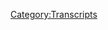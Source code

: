 {{Transcript
    | title         = [[355: April 18, 2013]]
    | caption       = [https://knowledgefight.libsyn.com/knowledge-fight-april-18-2013 Listen to this episode on Libsyn]
    | episodeNumber = [[355: April 18, 2013|355]]
    | length        = 03:46:21
}}

{{MessageBox
    | header     = Warning: Bot Generated Content
    | text       = This transcript was automatically generated by transcription software and likely contains many mistakes and misattributions. Please check the audio for definitive quotes, attribution, and context.
    | image      = N3yvass4myg91.webp
    | imagewidth = 50px
    | id         = warning
}}

{{TranscriptBlock
    | name      = Unknown Speaker
    | timestamp = 00:00:00.000
    | text      = N-N-N-N-N-N-N-Knowledge Fight
}}

{{TranscriptBlock
    | name      = Unknown Speaker
    | timestamp = 00:00:13.000
    | text      = Dan and Jordan, I am sweating
}}

{{TranscriptBlock
    | name      = Unknown Speaker
    | timestamp = 00:00:18.000
    | text      = knowledgefight.com, it's time to pray
}}

{{TranscriptBlock
    | name      = Unknown Speaker
    | timestamp = 00:00:21.000
    | text      = I have great respect for knowledgefight
}}

{{TranscriptBlock
    | name      = Unknown Speaker
    | timestamp = 00:00:24.000
    | text      = I'm sick of them posing as if they're the good guys
}}

{{TranscriptBlock
    | name      = Unknown Speaker
    | timestamp = 00:00:27.000
    | text      = saying we are the bad guys, knowledgefight
}}

{{TranscriptBlock
    | name      = Unknown Speaker
    | timestamp = 00:00:30.000
    | text      = Dan and Jordan, knowledgefight
}}

{{TranscriptBlock
    | name      = Unknown Speaker
    | timestamp = 00:00:34.000
    | text      = need, need money
}}

{{TranscriptBlock
    | name      = Unknown Speaker
    | timestamp = 00:00:39.000
    | text      = Andy and Kansas, Andy and, Andy
}}

{{TranscriptBlock
    | name      = Unknown Speaker
    | timestamp = 00:00:42.000
    | text      = stop it, Andy and, Andy and, Andy and, Andy and, Andy
}}

{{TranscriptBlock
    | name      = Unknown Speaker
    | timestamp = 00:00:46.000
    | text      = it's time to pray
}}

{{TranscriptBlock
    | name      = Unknown Speaker
    | timestamp = 00:00:47.000
    | text      = Andy and Kansas, you're on the air, thanks for holding
}}

{{TranscriptBlock
    | name      = Unknown Speaker
    | timestamp = 00:00:49.000
    | text      = Hello Alex, I'm a system caller, I'm a huge fan
}}

{{TranscriptBlock
    | name      = Unknown Speaker
    | timestamp = 00:00:52.000
    | text      = I love your work
}}

{{TranscriptBlock
    | name      = Unknown Speaker
    | timestamp = 00:00:53.000
    | text      = knowledgefight
}}

{{TranscriptBlock
    | name      = Unknown Speaker
    | timestamp = 00:00:54.000
    | text      = knowledgefight.com
}}

{{TranscriptBlock
    | name      = Unknown Speaker
    | timestamp = 00:00:57.000
    | text      = I love you
}}

{{TranscriptBlock
    | name      = Unknown Speaker
    | timestamp = 00:00:59.000
    | text      = Hey everybody, welcome back to Knowledge Fight, I'm Dan
}}

{{TranscriptBlock
    | name      = Unknown Speaker
    | timestamp = 00:01:01.000
    | text      = I'm Jordan
}}

{{TranscriptBlock
    | name      = Unknown Speaker
    | timestamp = 00:01:02.000
    | text      = We're a couple dudes, like to sit around, drink novelty beverages
}}

{{TranscriptBlock
    | name      = Unknown Speaker
    | timestamp = 00:01:04.000
    | text      = and talk a little bit about Alex Jones
}}

{{TranscriptBlock
    | name      = Unknown Speaker
    | timestamp = 00:01:06.000
    | text      = Indeed we are, Dan
}}

{{TranscriptBlock
    | name      = Unknown Speaker
    | timestamp = 00:01:07.000
    | text      = Jordan
}}

{{TranscriptBlock
    | name      = Unknown Speaker
    | timestamp = 00:01:08.000
    | text      = Dan
}}

{{TranscriptBlock
    | name      = Unknown Speaker
    | timestamp = 00:01:09.000
    | text      = Jordan
}}

{{TranscriptBlock
    | name      = Unknown Speaker
    | timestamp = 00:01:10.000
    | text      = Is there a specific jingle you remember from your childhood?
}}

{{TranscriptBlock
    | name      = Unknown Speaker
    | timestamp = 00:01:12.000
    | text      = One that pops out in your mind right away
}}

{{TranscriptBlock
    | name      = Unknown Speaker
    | timestamp = 00:01:24.000
    | text      = That business has my favorite origin story, O'Reilly Auto Parts
}}

{{TranscriptBlock
    | name      = Unknown Speaker
    | timestamp = 00:01:28.000
    | text      = It's just a divorce gone bad and she made her own business to spite
}}

{{TranscriptBlock
    | name      = Unknown Speaker
    | timestamp = 00:01:32.000
    | text      = Is that right?
}}

{{TranscriptBlock
    | name      = Unknown Speaker
    | timestamp = 00:01:33.000
    | text      = Yeah, I think it's the guy who
}}

{{TranscriptBlock
    | name      = Unknown Speaker
    | timestamp = 00:01:34.000
    | text      = You know the lore of O'Reilly?
}}

{{TranscriptBlock
    | name      = Unknown Speaker
    | timestamp = 00:01:36.000
    | text      = They owned AutoZone, or the guy who created AutoZone
}}

{{TranscriptBlock
    | name      = Unknown Speaker
    | timestamp = 00:01:39.000
    | text      = Yeah, get in the zone with AutoZone, and then they got divorced and she was like
}}

{{TranscriptBlock
    | name      = Unknown Speaker
    | timestamp = 00:01:42.000
    | text      = I fucking hate that guy, and she just made O'Reilly Auto Parts
}}

{{TranscriptBlock
    | name      = Unknown Speaker
    | timestamp = 00:01:45.000
    | text      = I feel really
}}

{{TranscriptBlock
    | name      = Unknown Speaker
    | timestamp = 00:01:46.000
    | text      = I'm fairly certain that's the
}}

{{TranscriptBlock
    | name      = Unknown Speaker
    | timestamp = 00:01:47.000
    | text      = I hope you're not telling tales out of school here
}}

{{TranscriptBlock
    | name      = Unknown Speaker
    | timestamp = 00:01:49.000
    | text      = Apocrypha that could be, I could be wrong but I remember that
}}

{{TranscriptBlock
    | name      = Unknown Speaker
    | timestamp = 00:01:52.000
    | text      = I wish it was more of a local thing, but I honestly also
}}

{{TranscriptBlock
    | name      = Unknown Speaker
    | timestamp = 00:01:55.000
    | text      = I realized that I had sort of placed O'Reilly Auto Parts in my brain
}}

{{TranscriptBlock
    | name      = Unknown Speaker
    | timestamp = 00:01:59.000
    | text      = as like a local Columbia business
}}

{{TranscriptBlock
    | name      = Unknown Speaker
    | timestamp = 00:02:01.000
    | text      = Not realizing it's a national chain
}}

{{TranscriptBlock
    | name      = Unknown Speaker
    | timestamp = 00:02:04.000
    | text      = It sounds more like it could be than AutoZone, you know
}}

{{TranscriptBlock
    | name      = Unknown Speaker
    | timestamp = 00:02:07.000
    | text      = Like O'Reilly sounds like it could be like
}}

{{TranscriptBlock
    | name      = Unknown Speaker
    | timestamp = 00:02:09.000
    | text      = Oh, I know O'Reilly, he lives down the block
}}

{{TranscriptBlock
    | name      = Unknown Speaker
    | timestamp = 00:02:11.000
    | text      = That's the one that sticks out most to me in my mind
}}

{{TranscriptBlock
    | name      = Unknown Speaker
    | timestamp = 00:02:14.000
    | text      = But I'm sure there are others
}}

{{TranscriptBlock
    | name      = Unknown Speaker
    | timestamp = 00:02:15.000
    | text      = And maybe one will come to me by the time we finish this episode
}}

{{TranscriptBlock
    | name      = Unknown Speaker
    | timestamp = 00:02:18.000
    | text      = And if so, I'll sing it
}}

{{TranscriptBlock
    | name      = Unknown Speaker
    | timestamp = 00:02:19.000
    | text      = Well, I just turned and looked over and you've got goldfish right on the table
}}

{{TranscriptBlock
    | name      = Unknown Speaker
    | timestamp = 00:02:22.000
    | text      = I do
}}

{{TranscriptBlock
    | name      = Unknown Speaker
    | timestamp = 00:02:23.000
    | text      = And I was like, got goldfishes
}}

{{TranscriptBlock
    | name      = Unknown Speaker
    | timestamp = 00:02:25.000
    | text      = I don't remember that jingle
}}

{{TranscriptBlock
    | name      = Unknown Speaker
    | timestamp = 00:02:26.000
    | text      = You don't remember that one?
}}

{{TranscriptBlock
    | name      = Unknown Speaker
    | timestamp = 00:02:27.000
    | text      = No
}}

{{TranscriptBlock
    | name      = Unknown Speaker
    | timestamp = 00:02:28.000
    | text      = Oh man
}}

{{TranscriptBlock
    | name      = Unknown Speaker
    | timestamp = 00:02:29.000
    | text      = My parents would mostly only let us watch PBS growing up
}}

{{TranscriptBlock
    | name      = Unknown Speaker
    | timestamp = 00:02:31.000
    | text      = So I didn't have a lot of commercials in my early days
}}

{{TranscriptBlock
    | name      = Unknown Speaker
    | timestamp = 00:02:36.000
    | text      = Try kale, kale's good
}}

{{TranscriptBlock
    | name      = Unknown Speaker
    | timestamp = 00:02:38.000
    | text      = We're from PBS
}}

{{TranscriptBlock
    | name      = Unknown Speaker
    | timestamp = 00:02:40.000
    | text      = I don't even think they would allow that
}}

{{TranscriptBlock
    | name      = Unknown Speaker
    | timestamp = 00:02:42.000
    | text      = But there's a podcast where I don't know much about jingles
}}

{{TranscriptBlock
    | name      = Unknown Speaker
    | timestamp = 00:02:45.000
    | text      = But I do know quite a bit about Alex Jones
}}

{{TranscriptBlock
    | name      = Unknown Speaker
    | timestamp = 00:02:47.000
    | text      = And I know quite a bit about the former and none about the latter
}}

{{TranscriptBlock
    | name      = Unknown Speaker
    | timestamp = 00:02:50.000
    | text      = So Jordan, today we are back in the past
}}

{{TranscriptBlock
    | name      = Unknown Speaker
    | timestamp = 00:02:52.000
    | text      = We are going to be going over April 18th, 2013
}}

{{TranscriptBlock
    | name      = Unknown Speaker
    | timestamp = 00:02:55.000
    | text      = Alright
}}

{{TranscriptBlock
    | name      = Unknown Speaker
    | timestamp = 00:02:56.000
    | text      = Continuing our larger coverage of Alex's response to Sandy Hook
}}

{{TranscriptBlock
    | name      = Unknown Speaker
    | timestamp = 00:03:01.000
    | text      = and his coverage afterwards
}}

{{TranscriptBlock
    | name      = Unknown Speaker
    | timestamp = 00:03:03.000
    | text      = in the sub-chapter of the Boston bombing at Fallout
}}

{{TranscriptBlock
    | name      = Unknown Speaker
    | timestamp = 00:03:09.000
    | text      = This investigation has really gotten out of hand
}}

{{TranscriptBlock
    | name      = Unknown Speaker
    | timestamp = 00:03:11.000
    | text      = I think it's gotten out of hand
}}

{{TranscriptBlock
    | name      = Unknown Speaker
    | timestamp = 00:03:12.000
    | text      = But one of the things that I'm starting to realize
}}

{{TranscriptBlock
    | name      = Unknown Speaker
    | timestamp = 00:03:14.000
    | text      = is that maybe what we were looking for was the wrong thing
}}

{{TranscriptBlock
    | name      = Unknown Speaker
    | timestamp = 00:03:19.000
    | text      = You know, what we embarked on was trying to figure out
}}

{{TranscriptBlock
    | name      = Unknown Speaker
    | timestamp = 00:03:21.000
    | text      = when Alex changes his tune about Sandy Hook
}}

{{TranscriptBlock
    | name      = Unknown Speaker
    | timestamp = 00:03:24.000
    | text      = But in the process, I think the larger story is the Boston bombing
}}

{{TranscriptBlock
    | name      = Unknown Speaker
    | timestamp = 00:03:27.000
    | text      = Right
}}

{{TranscriptBlock
    | name      = Unknown Speaker
    | timestamp = 00:03:28.000
    | text      = I think that broke his mind
}}

{{TranscriptBlock
    | name      = Unknown Speaker
    | timestamp = 00:03:29.000
    | text      = I think you might be right
}}

{{TranscriptBlock
    | name      = Unknown Speaker
    | timestamp = 00:03:30.000
    | text      = I think that we've accidentally stumbled onto pretty solid evidence
}}

{{TranscriptBlock
    | name      = Unknown Speaker
    | timestamp = 00:03:34.000
    | text      = that this is a major turning point in his career
}}

{{TranscriptBlock
    | name      = Unknown Speaker
    | timestamp = 00:03:37.000
    | text      = Yeah, yeah, yeah
}}

{{TranscriptBlock
    | name      = Unknown Speaker
    | timestamp = 00:03:38.000
    | text      = He believes, like we talked about on our last episode
}}

{{TranscriptBlock
    | name      = Unknown Speaker
    | timestamp = 00:03:40.000
    | text      = that he has completely outflanked the globalists
}}

{{TranscriptBlock
    | name      = Unknown Speaker
    | timestamp = 00:03:44.000
    | text      = Of course he does
}}

{{TranscriptBlock
    | name      = Unknown Speaker
    | timestamp = 00:03:46.000
    | text      = And he just continues to lose it
}}

{{TranscriptBlock
    | name      = Unknown Speaker
    | timestamp = 00:03:48.000
    | text      = And we're going to go through a good bit of that on today's episode
}}

{{TranscriptBlock
    | name      = Unknown Speaker
    | timestamp = 00:03:51.000
    | text      = Things get wild
}}

{{TranscriptBlock
    | name      = Unknown Speaker
    | timestamp = 00:03:53.000
    | text      = But before we get to that, we've got to give a shoutout
}}

{{TranscriptBlock
    | name      = Unknown Speaker
    | timestamp = 00:03:55.000
    | text      = to some folks who have signed up and are supporting the show
}}

{{TranscriptBlock
    | name      = Unknown Speaker
    | timestamp = 00:03:57.000
    | text      = So first of all, Brett, thank you so much
}}

{{TranscriptBlock
    | name      = Unknown Speaker
    | timestamp = 00:03:59.000
    | text      = You are now a policy wonk
}}

{{TranscriptBlock
    | name      = Unknown Speaker
    | timestamp = 00:04:00.000
    | text      = I'm a policy wonk
}}

{{TranscriptBlock
    | name      = Unknown Speaker
    | timestamp = 00:04:02.000
    | text      = Thank you Brett
}}

{{TranscriptBlock
    | name      = Unknown Speaker
    | timestamp = 00:04:03.000
    | text      = Next
}}

{{TranscriptBlock
    | name      = Unknown Speaker
    | timestamp = 00:04:04.000
    | text      = You did say... you were trying to do a flight of the concords Brett
}}

{{TranscriptBlock
    | name      = Unknown Speaker
    | timestamp = 00:04:06.000
    | text      = I thought of it but I didn't mean to say it
}}

{{TranscriptBlock
    | name      = Unknown Speaker
    | timestamp = 00:04:09.000
    | text      = Sorry
}}

{{TranscriptBlock
    | name      = Unknown Speaker
    | timestamp = 00:04:10.000
    | text      = Brett
}}

{{TranscriptBlock
    | name      = Unknown Speaker
    | timestamp = 00:04:11.000
    | text      = Brett
}}

{{TranscriptBlock
    | name      = Unknown Speaker
    | timestamp = 00:04:12.000
    | text      = Colin, thank you so much
}}

{{TranscriptBlock
    | name      = Unknown Speaker
    | timestamp = 00:04:13.000
    | text      = You are now a policy wonk
}}

{{TranscriptBlock
    | name      = Unknown Speaker
    | timestamp = 00:04:14.000
    | text      = I'm a policy wonk
}}

{{TranscriptBlock
    | name      = Unknown Speaker
    | timestamp = 00:04:15.000
    | text      = Thank you Colin
}}

{{TranscriptBlock
    | name      = Unknown Speaker
    | timestamp = 00:04:16.000
    | text      = Thanks Colin
}}

{{TranscriptBlock
    | name      = Unknown Speaker
    | timestamp = 00:04:17.000
    | text      = Next
}}

{{TranscriptBlock
    | name      = Unknown Speaker
    | timestamp = 00:04:18.000
    | text      = You are now a policy wonk
}}

{{TranscriptBlock
    | name      = Unknown Speaker
    | timestamp = 00:04:19.000
    | text      = You are now policy wonk
}}

{{TranscriptBlock
    | name      = Unknown Speaker
    | timestamp = 00:04:20.000
    | text      = I'm a policy wonk
}}

{{TranscriptBlock
    | name      = Unknown Speaker
    | timestamp = 00:04:21.000
    | text      = Thank you so much
}}

{{TranscriptBlock
    | name      = Unknown Speaker
    | timestamp = 00:04:22.000
    | text      = You are now a policy wonk
}}

{{TranscriptBlock
    | name      = Unknown Speaker
    | timestamp = 00:04:23.000
    | text      = You are now a policy wonk
}}

{{TranscriptBlock
    | name      = Unknown Speaker
    | timestamp = 00:04:24.000
    | text      = Next
}}

{{TranscriptBlock
    | name      = Unknown Speaker
    | timestamp = 00:04:25.000
    | text      = Carl, thank you so much
}}

{{TranscriptBlock
    | name      = Unknown Speaker
    | timestamp = 00:04:26.000
    | text      = You are now a policy wonk
}}

{{TranscriptBlock
    | name      = Unknown Speaker
    | timestamp = 00:04:27.000
    | text      = I'm a policy wonk
}}

{{TranscriptBlock
    | name      = Unknown Speaker
    | timestamp = 00:04:28.000
    | text      = Thanks Carl!
}}

{{TranscriptBlock
    | name      = Unknown Speaker
    | timestamp = 00:04:29.000
    | text      = Next, Liz, thank you so much, you are now a policy wonk.
}}

{{TranscriptBlock
    | name      = Unknown Speaker
    | timestamp = 00:04:33.000
    | text      = I'm a policy wonk!
}}

{{TranscriptBlock
    | name      = Unknown Speaker
    | timestamp = 00:04:34.000
    | text      = Thank you Liz!
}}

{{TranscriptBlock
    | name      = Unknown Speaker
    | timestamp = 00:04:35.000
    | text      = Thank you Liz!
}}

{{TranscriptBlock
    | name      = Unknown Speaker
    | timestamp = 00:04:36.000
    | text      = Next, Joel, thank you so much, you are now a policy wonk.
}}

{{TranscriptBlock
    | name      = Unknown Speaker
    | timestamp = 00:04:38.000
    | text      = I'm a policy wonk!
}}

{{TranscriptBlock
    | name      = Unknown Speaker
    | timestamp = 00:04:39.000
    | text      = Thank you Joel!
}}

{{TranscriptBlock
    | name      = Unknown Speaker
    | timestamp = 00:04:40.000
    | text      = Thanks Joel!
}}

{{TranscriptBlock
    | name      = Unknown Speaker
    | timestamp = 00:04:41.000
    | text      = If that's you, Skousen, get out of here.
}}

{{TranscriptBlock
    | name      = Unknown Speaker
    | timestamp = 00:04:42.000
    | text      = Get the fuck out of here Skousen.
}}

{{TranscriptBlock
    | name      = Unknown Speaker
    | timestamp = 00:04:44.000
    | text      = Or Hodgson.
}}

{{TranscriptBlock
    | name      = Unknown Speaker
    | timestamp = 00:04:45.000
    | text      = That'd be better than Skousen.
}}

{{TranscriptBlock
    | name      = Unknown Speaker
    | timestamp = 00:04:47.000
    | text      = In which case, get the back fuck in here Hodgson's.
}}

{{TranscriptBlock
    | name      = Unknown Speaker
    | timestamp = 00:04:50.000
    | text      = You're a big fan, I'm a big fan of yours.
}}

{{TranscriptBlock
    | name      = Unknown Speaker
    | timestamp = 00:04:52.000
    | text      = And then lastly, I'm probably going to mispronounce this, but I think this is probably how this
}}

{{TranscriptBlock
    | name      = Unknown Speaker
    | timestamp = 00:04:56.000
    | text      = is pronounced.
}}

{{TranscriptBlock
    | name      = Unknown Speaker
    | timestamp = 00:04:57.000
    | text      = It's A-K-K-M-E-D-K, I'm going to say Ack-Medic!
}}

{{TranscriptBlock
    | name      = Unknown Speaker
    | timestamp = 00:05:01.000
    | text      = Thank you so much, you are now a policy wonk.
}}

{{TranscriptBlock
    | name      = Unknown Speaker
    | timestamp = 00:05:03.000
    | text      = I'm a policy wonk!
}}

{{TranscriptBlock
    | name      = Unknown Speaker
    | timestamp = 00:05:04.000
    | text      = Thank you Ack-Medic!
}}

{{TranscriptBlock
    | name      = Unknown Speaker
    | timestamp = 00:05:05.000
    | text      = Thank you!
}}

{{TranscriptBlock
    | name      = Unknown Speaker
    | timestamp = 00:05:06.000
    | text      = I feel like we're getting memed again.
}}

{{TranscriptBlock
    | name      = Unknown Speaker
    | timestamp = 00:05:08.000
    | text      = Meh, it's possible.
}}

{{TranscriptBlock
    | name      = Unknown Speaker
    | timestamp = 00:05:09.000
    | text      = Yeah.
}}

{{TranscriptBlock
    | name      = Unknown Speaker
    | timestamp = 00:05:10.000
    | text      = But it turns out that's a real name and we're just complete assholes.
}}

{{TranscriptBlock
    | name      = Unknown Speaker
    | timestamp = 00:05:13.000
    | text      = Sure, it could be.
}}

{{TranscriptBlock
    | name      = Unknown Speaker
    | timestamp = 00:05:14.000
    | text      = Yeah, yeah.
}}

{{TranscriptBlock
    | name      = Unknown Speaker
    | timestamp = 00:05:15.000
    | text      = Thank you so much, Ack-Medic, and if you're listening out there and thinking, hey, I like
}}

{{TranscriptBlock
    | name      = Unknown Speaker
    | timestamp = 00:05:18.000
    | text      = what these guys do, I'd like to support the show, you can do that by going to our website,
}}

{{TranscriptBlock
    | name      = Unknown Speaker
    | timestamp = 00:05:21.000
    | text      = knowledgefight.com, clicking the button that says support the show, it would go to our
}}

{{TranscriptBlock
    | name      = Unknown Speaker
    | timestamp = 00:05:25.000
    | text      = Patreon and you can sign up and support the show.
}}

{{TranscriptBlock
    | name      = Unknown Speaker
    | timestamp = 00:05:28.000
    | text      = It would be very lovely.
}}

{{TranscriptBlock
    | name      = Unknown Speaker
    | timestamp = 00:05:29.000
    | text      = Um, so, Jordan.
}}

{{TranscriptBlock
    | name      = Unknown Speaker
    | timestamp = 00:05:30.000
    | text      = Yes, Dan?
}}

{{TranscriptBlock
    | name      = Unknown Speaker
    | timestamp = 00:05:31.000
    | text      = It is now time.
}}

{{TranscriptBlock
    | name      = Unknown Speaker
    | timestamp = 00:05:33.000
    | text      = Okay.
}}

{{TranscriptBlock
    | name      = Unknown Speaker
    | timestamp = 00:05:34.000
    | text      = Let me read my introduction.
}}

{{TranscriptBlock
    | name      = Unknown Speaker
    | timestamp = 00:05:35.000
    | text      = Okay.
}}

{{TranscriptBlock
    | name      = Unknown Speaker
    | timestamp = 00:05:36.000
    | text      = Bombs are coming!
}}

{{TranscriptBlock
    | name      = Unknown Speaker
    | timestamp = 00:05:37.000
    | text      = No, they have come.
}}

{{TranscriptBlock
    | name      = Unknown Speaker
    | timestamp = 00:05:39.000
    | text      = Oh, okay, that's right.
}}

{{TranscriptBlock
    | name      = Unknown Speaker
    | timestamp = 00:05:40.000
    | text      = We are too late on your, uh, your alert.
}}

{{TranscriptBlock
    | name      = Unknown Speaker
    | timestamp = 00:05:44.000
    | text      = So, for the final time, I will introduce one of these episodes from the Boston bombing
}}

{{TranscriptBlock
    | name      = Unknown Speaker
    | timestamp = 00:05:48.000
    | text      = period by saying that when Alex gets on air on the 18th, people do not know very much.
}}

{{TranscriptBlock
    | name      = Unknown Speaker
    | timestamp = 00:05:53.000
    | text      = This is the episode right before what I'm going to call the fever breaks, and it's the
}}

{{TranscriptBlock
    | name      = Unknown Speaker
    | timestamp = 00:05:57.000
    | text      = last episode where Alex has legitimate free reign to create whatever story he wants out
}}

{{TranscriptBlock
    | name      = Unknown Speaker
    | timestamp = 00:06:02.000
    | text      = of the random bits of internet rumors that he can find.
}}

{{TranscriptBlock
    | name      = Unknown Speaker
    | timestamp = 00:06:05.000
    | text      = To recap a little bit, on our last installment, Alex had found some out of context images
}}

{{TranscriptBlock
    | name      = Unknown Speaker
    | timestamp = 00:06:10.000
    | text      = on 4chan and used them to create his own story of what happened at the Boston Marathon.
}}

{{TranscriptBlock
    | name      = Unknown Speaker
    | timestamp = 00:06:15.000
    | text      = He found people in the pictures that he felt fit his narrative and cast them like characters
}}

{{TranscriptBlock
    | name      = Unknown Speaker
    | timestamp = 00:06:19.000
    | text      = into play.
}}

{{TranscriptBlock
    | name      = Unknown Speaker
    | timestamp = 00:06:20.000
    | text      = He saw some guys in what he decided were SEAL uniforms, so they were Marines who were there
}}

{{TranscriptBlock
    | name      = Unknown Speaker
    | timestamp = 00:06:24.000
    | text      = to run a drill.
}}

{{TranscriptBlock
    | name      = Unknown Speaker
    | timestamp = 00:06:25.000
    | text      = He saw a white guy that he felt looked stupid holding a backpack, so he got to be the tragic
}}

{{TranscriptBlock
    | name      = Unknown Speaker
    | timestamp = 00:06:29.000
    | text      = white patsy, who the globalists are going to pin the crime on so they could blame the
}}

{{TranscriptBlock
    | name      = Unknown Speaker
    | timestamp = 00:06:33.000
    | text      = Patriots.
}}

{{TranscriptBlock
    | name      = Unknown Speaker
    | timestamp = 00:06:34.000
    | text      = I'm pretty sure that one's going to be, uh, bear out to be true.
}}

{{TranscriptBlock
    | name      = Unknown Speaker
    | timestamp = 00:06:36.000
    | text      = Oh, sure.
}}

{{TranscriptBlock
    | name      = Unknown Speaker
    | timestamp = 00:06:37.000
    | text      = Yeah, yeah, yeah.
}}

{{TranscriptBlock
    | name      = Unknown Speaker
    | timestamp = 00:06:38.000
    | text      = He saw some guys whose skin was brown, carrying backpacks, so he decided that they were there
}}

{{TranscriptBlock
    | name      = Unknown Speaker
    | timestamp = 00:06:41.000
    | text      = to make it look like this white patsy was working with Al-Qaeda to validate Alex's theories
}}

{{TranscriptBlock
    | name      = Unknown Speaker
    | timestamp = 00:06:45.000
    | text      = that the media is obsessed with the idea of white right-wingers working with Al-Qaeda.
}}

{{TranscriptBlock
    | name      = Unknown Speaker
    | timestamp = 00:06:49.000
    | text      = Which makes too much sense.
}}

{{TranscriptBlock
    | name      = Unknown Speaker
    | timestamp = 00:06:50.000
    | text      = All of this was just made up out of whole cloth.
}}

{{TranscriptBlock
    | name      = Unknown Speaker
    | timestamp = 00:06:52.000
    | text      = None of this was in any way based on anything other than Alex's assumptions and a story
}}

{{TranscriptBlock
    | name      = Unknown Speaker
    | timestamp = 00:06:57.000
    | text      = that he came up with while looking at random photos.
}}

{{TranscriptBlock
    | name      = Unknown Speaker
    | timestamp = 00:07:00.000
    | text      = From there, Alex decided he'd scooped the media and that they had been forced to announce
}}

{{TranscriptBlock
    | name      = Unknown Speaker
    | timestamp = 00:07:04.000
    | text      = that the FBI had photos of the suspects because he had reported on those pictures that, again,
}}

{{TranscriptBlock
    | name      = Unknown Speaker
    | timestamp = 00:07:09.000
    | text      = he found on 4chan.
}}

{{TranscriptBlock
    | name      = Unknown Speaker
    | timestamp = 00:07:11.000
    | text      = That's so funny.
}}

{{TranscriptBlock
    | name      = Unknown Speaker
    | timestamp = 00:07:12.000
    | text      = After that point, Alex descended into a completely delusional state where he believed that the
}}

{{TranscriptBlock
    | name      = Unknown Speaker
    | timestamp = 00:07:16.000
    | text      = globalists were watching his every move and trying to counter him through the media.
}}

{{TranscriptBlock
    | name      = Unknown Speaker
    | timestamp = 00:07:20.000
    | text      = Then, he interviewed Steve Pachanik, who stated that he was in a state of open treason and
}}

{{TranscriptBlock
    | name      = Unknown Speaker
    | timestamp = 00:07:24.000
    | text      = advocated lone actors attack the federal government.
}}

{{TranscriptBlock
    | name      = Unknown Speaker
    | timestamp = 00:07:27.000
    | text      = It was a fucked up show under any circumstances, but in the aftermath of this bombing, it was
}}

{{TranscriptBlock
    | name      = Unknown Speaker
    | timestamp = 00:07:32.000
    | text      = particularly distasteful.
}}

{{TranscriptBlock
    | name      = Unknown Speaker
    | timestamp = 00:07:33.000
    | text      = Yeah, that one was wild.
}}

{{TranscriptBlock
    | name      = Unknown Speaker
    | timestamp = 00:07:34.000
    | text      = Yeah.
}}

{{TranscriptBlock
    | name      = Unknown Speaker
    | timestamp = 00:07:35.000
    | text      = I assume that it is much better and they retract all of that bullshit today and we're gonna
}}

{{TranscriptBlock
    | name      = Unknown Speaker
    | timestamp = 00:07:39.000
    | text      = see all of them.
}}

{{TranscriptBlock
    | name      = Unknown Speaker
    | timestamp = 00:07:40.000
    | text      = I don't know if they do.
}}

{{TranscriptBlock
    | name      = Unknown Speaker
    | timestamp = 00:07:41.000
    | text      = Okay.
}}

{{TranscriptBlock
    | name      = Unknown Speaker
    | timestamp = 00:07:42.000
    | text      = But the FBI had announced, by the time Alex gets on air, they had announced on the 17th
}}

{{TranscriptBlock
    | name      = Unknown Speaker
    | timestamp = 00:07:48.000
    | text      = that they had photos of the suspects.
}}

{{TranscriptBlock
    | name      = Unknown Speaker
    | timestamp = 00:07:50.000
    | text      = And Homeland Security Secretary Janet Napolitano had testified before the House Homeland Security
}}

{{TranscriptBlock
    | name      = Unknown Speaker
    | timestamp = 00:07:55.000
    | text      = Committee regarding these images and videos that the investigation had zeroed in on.
}}

{{TranscriptBlock
    | name      = Unknown Speaker
    | timestamp = 00:08:00.000
    | text      = However, the actual images had not yet been released to the public when Alex gets on air
}}

{{TranscriptBlock
    | name      = Unknown Speaker
    | timestamp = 00:08:05.000
    | text      = on the 18th.
}}

{{TranscriptBlock
    | name      = Unknown Speaker
    | timestamp = 00:08:07.000
    | text      = And then, another media outlet made a gigantic fuck up.
}}

{{TranscriptBlock
    | name      = Unknown Speaker
    | timestamp = 00:08:11.000
    | text      = The New York Post put a picture of two men, two Moroccan gentlemen who had nothing to
}}

{{TranscriptBlock
    | name      = Unknown Speaker
    | timestamp = 00:08:15.000
    | text      = do with the bombing, on their front cover with the title, quote, bag men.
}}

{{TranscriptBlock
    | name      = Unknown Speaker
    | timestamp = 00:08:20.000
    | text      = They, the New York Post, they were operating off old tips from law enforcement who had
}}

{{TranscriptBlock
    | name      = Unknown Speaker
    | timestamp = 00:08:24.000
    | text      = for a moment considered them persons of interest, but had already excluded them as having anything
}}

{{TranscriptBlock
    | name      = Unknown Speaker
    | timestamp = 00:08:29.000
    | text      = to do with the bombing.
}}

{{TranscriptBlock
    | name      = Unknown Speaker
    | timestamp = 00:08:30.000
    | text      = So this was a huge problem with the New York Post's cover on the 18th.
}}

{{TranscriptBlock
    | name      = Unknown Speaker
    | timestamp = 00:08:35.000
    | text      = I would say the New York Post is a huge problem.
}}

{{TranscriptBlock
    | name      = Unknown Speaker
    | timestamp = 00:08:38.000
    | text      = Salon called it, quote, a new low.
}}

{{TranscriptBlock
    | name      = Unknown Speaker
    | timestamp = 00:08:40.000
    | text      = Others described it as appalling, and they were all right.
}}

{{TranscriptBlock
    | name      = Unknown Speaker
    | timestamp = 00:08:44.000
    | text      = In the ensuing fallout, it was easy to conflate the two events in your head, to imagine that
}}

{{TranscriptBlock
    | name      = Unknown Speaker
    | timestamp = 00:08:48.000
    | text      = the picture on the cover of the New York Post was the same one as the ones that were going
}}

{{TranscriptBlock
    | name      = Unknown Speaker
    | timestamp = 00:08:52.000
    | text      = to be released by the FBI and had been mentioned by Napolitano.
}}

{{TranscriptBlock
    | name      = Unknown Speaker
    | timestamp = 00:08:56.000
    | text      = And Alex makes exactly this mistake, which we'll discuss in greater detail as this episode goes on.
}}

{{TranscriptBlock
    | name      = Unknown Speaker
    | timestamp = 00:09:02.000
    | text      = The larger point for now is that when Alex gets into the studio, he has a lot of chaos
}}

{{TranscriptBlock
    | name      = Unknown Speaker
    | timestamp = 00:09:06.000
    | text      = and confusion to play with regarding these photos.
}}

{{TranscriptBlock
    | name      = Unknown Speaker
    | timestamp = 00:09:10.000
    | text      = In the absence of any real actual information, that's about the best he could hope for at this point.
}}

{{TranscriptBlock
    | name      = Unknown Speaker
    | timestamp = 00:09:14.000
    | text      = He's in a pretty good position from a propaganda standpoint.
}}

{{TranscriptBlock
    | name      = Unknown Speaker
    | timestamp = 00:09:17.000
    | text      = You would call it the poll position, if you will.
}}

{{TranscriptBlock
    | name      = Unknown Speaker
    | timestamp = 00:09:19.000
    | text      = Sure.
}}

{{TranscriptBlock
    | name      = Unknown Speaker
    | timestamp = 00:09:20.000
    | text      = The FBI press conference is scheduled to happen while Alex is on air because he's extended
}}

{{TranscriptBlock
    | name      = Unknown Speaker
    | timestamp = 00:09:24.000
    | text      = his show six hours now.
}}

{{TranscriptBlock
    | name      = Unknown Speaker
    | timestamp = 00:09:26.000
    | text      = Of course, of course.
}}

{{TranscriptBlock
    | name      = Unknown Speaker
    | timestamp = 00:09:27.000
    | text      = And he knows that once the press conference happens, he needs to be firmly in place with his narrative.
}}

{{TranscriptBlock
    | name      = Unknown Speaker
    | timestamp = 00:09:32.000
    | text      = He knows that that's the moment that the metaphorical cement is going to dry.
}}

{{TranscriptBlock
    | name      = Unknown Speaker
    | timestamp = 00:09:37.000
    | text      = Once there's information backed up by an actual investigation available, his rambling bullshit's
}}

{{TranscriptBlock
    | name      = Unknown Speaker
    | timestamp = 00:09:42.000
    | text      = going to be pretty unconvincing to anyone he hasn't already convinced.
}}

{{TranscriptBlock
    | name      = Unknown Speaker
    | timestamp = 00:09:46.000
    | text      = So he has three main objectives.
}}

{{TranscriptBlock
    | name      = Unknown Speaker
    | timestamp = 00:09:48.000
    | text      = One, solidify the narrative.
}}

{{TranscriptBlock
    | name      = Unknown Speaker
    | timestamp = 00:09:50.000
    | text      = Two, establish a narrative about what the FBI release will be in hopes of preemptively discrediting it.
}}

{{TranscriptBlock
    | name      = Unknown Speaker
    | timestamp = 00:09:57.000
    | text      = And three, throw conspiracy spaghetti against the wall and see what sticks.
}}

{{TranscriptBlock
    | name      = Unknown Speaker
    | timestamp = 00:10:01.000
    | text      = And four, of course, salt the water before you put the spaghetti in there.
}}

{{TranscriptBlock
    | name      = Unknown Speaker
    | timestamp = 00:10:07.000
    | text      = That otherwise helps it stick.
}}

{{TranscriptBlock
    | name      = Unknown Speaker
    | timestamp = 00:10:08.000
    | text      = Yeah, yeah, yeah, absolutely.
}}

{{TranscriptBlock
    | name      = Unknown Speaker
    | timestamp = 00:10:09.000
    | text      = That's what my mama told me.
}}

{{TranscriptBlock
    | name      = Unknown Speaker
    | timestamp = 00:10:10.000
    | text      = It's terrible.
}}

{{TranscriptBlock
    | name      = Unknown Speaker
    | timestamp = 00:10:11.000
    | text      = My mama!
}}

{{TranscriptBlock
    | name      = Unknown Speaker
    | timestamp = 00:10:12.000
    | text      = My mama!
}}

{{TranscriptBlock
    | name      = Unknown Speaker
    | timestamp = 00:10:13.000
    | text      = Also on this episode, we'll get a premiere of an InfoWars employee.
}}

{{TranscriptBlock
    | name      = Unknown Speaker
    | timestamp = 00:10:17.000
    | text      = Yeah.
}}

{{TranscriptBlock
    | name      = Unknown Speaker
    | timestamp = 00:10:18.000
    | text      = We will find a guest appearance from someone I've never heard on the show before, but I
}}

{{TranscriptBlock
    | name      = Unknown Speaker
    | timestamp = 00:10:23.000
    | text      = guess I've actually talked to them.
}}

{{TranscriptBlock
    | name      = Unknown Speaker
    | timestamp = 00:10:25.000
    | text      = Really?
}}

{{TranscriptBlock
    | name      = Unknown Speaker
    | timestamp = 00:10:26.000
    | text      = Which is weird.
}}

{{TranscriptBlock
    | name      = Unknown Speaker
    | timestamp = 00:10:27.000
    | text      = Yeah.
}}

{{TranscriptBlock
    | name      = Unknown Speaker
    | timestamp = 00:10:28.000
    | text      = Okay.
}}

{{TranscriptBlock
    | name      = Unknown Speaker
    | timestamp = 00:10:29.000
    | text      = All right.
}}

{{TranscriptBlock
    | name      = Unknown Speaker
    | timestamp = 00:10:30.000
    | text      = Here's a small action.
}}

{{TranscriptBlock
    | name      = Unknown Speaker
    | timestamp = 00:10:31.000
    | text      = Yeah, it's kind of weird.
}}

{{TranscriptBlock
    | name      = Unknown Speaker
    | timestamp = 00:10:32.000
    | text      = Here's a small world action.
}}

{{TranscriptBlock
    | name      = Unknown Speaker
    | timestamp = 00:10:33.000
    | text      = So this is the state that we're in here when Alex gets on air.
}}

{{TranscriptBlock
    | name      = Unknown Speaker
    | timestamp = 00:10:36.000
    | text      = Yeah.
}}

{{TranscriptBlock
    | name      = Unknown Speaker
    | timestamp = 00:10:37.000
    | text      = And it's going to be a mess.
}}

{{TranscriptBlock
    | name      = Unknown Speaker
    | timestamp = 00:10:39.000
    | text      = So here's the first clip where Alex is just sort of stating that these, talking about
}}

{{TranscriptBlock
    | name      = Unknown Speaker
    | timestamp = 00:10:45.000
    | text      = the pictures, the FBI and people like Janet Napolitano, talking about these pictures,
}}

{{TranscriptBlock
    | name      = Unknown Speaker
    | timestamp = 00:10:50.000
    | text      = they're just a cover-up because InfoWars is so on the story.
}}

{{TranscriptBlock
    | name      = Unknown Speaker
    | timestamp = 00:10:56.000
    | text      = I am going to attempt as best I can after the break when we come back to go over all
}}

{{TranscriptBlock
    | name      = Unknown Speaker
    | timestamp = 00:11:05.000
    | text      = the different facets of this, but we saw a massive cover-up yesterday.
}}

{{TranscriptBlock
    | name      = Unknown Speaker
    | timestamp = 00:11:09.200
    | text      = Within five minutes of us announcing, we had the photos and videos of what looked like
}}

{{TranscriptBlock
    | name      = Unknown Speaker
    | timestamp = 00:11:13.220
    | text      = Navy SEALs along with what looked like Saudi Arabians and what looked like good old boy
}}

{{TranscriptBlock
    | name      = Unknown Speaker
    | timestamp = 00:11:17.919
    | text      = Patsies they were preparing to set up, all with black backpacks.
}}

{{TranscriptBlock
    | name      = Unknown Speaker
    | timestamp = 00:11:21.639
    | text      = CNN looked completely panicked during the break and said, oh, now there's been an arrest.
}}

{{TranscriptBlock
    | name      = Unknown Speaker
    | timestamp = 00:11:26.320
    | text      = There's going to be a press conference at five.
}}

{{TranscriptBlock
    | name      = Unknown Speaker
    | timestamp = 00:11:28.379
    | text      = But then they figured out, wait, now when we show the photos that Jones has, then everyone's
}}

{{TranscriptBlock
    | name      = Unknown Speaker
    | timestamp = 00:11:33.519
    | text      = going to say, well, what about all these other people?
}}

{{TranscriptBlock
    | name      = Unknown Speaker
    | timestamp = 00:11:35.720
    | text      = So that's kind of just a distillation of what he is, you know, the state he's in as he's
}}

{{TranscriptBlock
    | name      = Unknown Speaker
    | timestamp = 00:11:40.100
    | text      = launching off on the 18th.
}}

{{TranscriptBlock
    | name      = Unknown Speaker
    | timestamp = 00:11:41.720
    | text      = At what point do we have to declare like a legitimate delusional break from reality?
}}

{{TranscriptBlock
    | name      = Unknown Speaker
    | timestamp = 00:11:46.940
    | text      = It's here.
}}

{{TranscriptBlock
    | name      = Unknown Speaker
    | timestamp = 00:11:47.940
    | text      = Like this is insane.
}}

{{TranscriptBlock
    | name      = Unknown Speaker
    | timestamp = 00:11:49.360
    | text      = Yeah.
}}

{{TranscriptBlock
    | name      = Unknown Speaker
    | timestamp = 00:11:50.360
    | text      = There are elements of it that you can still kind of tell are performative.
}}

{{TranscriptBlock
    | name      = Unknown Speaker
    | timestamp = 00:11:52.799
    | text      = Yeah.
}}

{{TranscriptBlock
    | name      = Unknown Speaker
    | timestamp = 00:11:53.799
    | text      = Absolutely.
}}

{{TranscriptBlock
    | name      = Unknown Speaker
    | timestamp = 00:11:54.799
    | text      = I don't think it's like you've got to chase him with a butterfly net or anything like
}}

{{TranscriptBlock
    | name      = Unknown Speaker
    | timestamp = 00:11:57.639
    | text      = that.
}}

{{TranscriptBlock
    | name      = Unknown Speaker
    | timestamp = 00:11:58.639
    | text      = But there's a, it's a balance here that you could definitely tell some of this is sincere.
}}

{{TranscriptBlock
    | name      = Unknown Speaker
    | timestamp = 00:12:04.799
    | text      = Yeah.
}}

{{TranscriptBlock
    | name      = Unknown Speaker
    | timestamp = 00:12:05.799
    | text      = Yeah.
}}

{{TranscriptBlock
    | name      = Unknown Speaker
    | timestamp = 00:12:06.799
    | text      = He's buying his own bullshit and then some of it is intentional manipulation.
}}

{{TranscriptBlock
    | name      = Unknown Speaker
    | timestamp = 00:12:10.240
    | text      = Yeah.
}}

{{TranscriptBlock
    | name      = Unknown Speaker
    | timestamp = 00:12:11.240
    | text      = Yeah.
}}

{{TranscriptBlock
    | name      = Unknown Speaker
    | timestamp = 00:12:12.240
    | text      = It's really hard to tell what it is.
}}

{{TranscriptBlock
    | name      = Unknown Speaker
    | timestamp = 00:12:13.240
    | text      = You can't find out the exact ratio, but yeah, he buys that he, he thinks he's really scooped
}}

{{TranscriptBlock
    | name      = Unknown Speaker
    | timestamp = 00:12:18.360
    | text      = the real media.
}}

{{TranscriptBlock
    | name      = Unknown Speaker
    | timestamp = 00:12:19.360
    | text      = Yeah.
}}

{{TranscriptBlock
    | name      = Unknown Speaker
    | timestamp = 00:12:20.360
    | text      = And you can tell cause he's so excited because he's literally never done that before.
}}

{{TranscriptBlock
    | name      = Unknown Speaker
    | timestamp = 00:12:23.519
    | text      = You know, he feels like, Oh shit, I finally accidentally hit the jackpot.
}}

{{TranscriptBlock
    | name      = Unknown Speaker
    | timestamp = 00:12:27.879
    | text      = I finally lived up to my promise.
}}

{{TranscriptBlock
    | name      = Unknown Speaker
    | timestamp = 00:12:29.840
    | text      = Yeah, exactly.
}}

{{TranscriptBlock
    | name      = Unknown Speaker
    | timestamp = 00:12:30.840
    | text      = I have been lying for 20 years and finally.
}}

{{TranscriptBlock
    | name      = Unknown Speaker
    | timestamp = 00:12:33.879
    | text      = Yeah.
}}

{{TranscriptBlock
    | name      = Unknown Speaker
    | timestamp = 00:12:34.879
    | text      = Yeah.
}}

{{TranscriptBlock
    | name      = Unknown Speaker
    | timestamp = 00:12:35.879
    | text      = And so I mean the, the issue too with that, uh, what we talked about a little bit on the
}}

{{TranscriptBlock
    | name      = Unknown Speaker
    | timestamp = 00:12:39.080
    | text      = last episode, the announcement that they'd made an arrest, uh, that was inaccurate never
}}

{{TranscriptBlock
    | name      = Unknown Speaker
    | timestamp = 00:12:44.960
    | text      = came from the Boston police department, the FBI.
}}

{{TranscriptBlock
    | name      = Unknown Speaker
    | timestamp = 00:12:48.720
    | text      = It was something that was, uh, from the erroneous sources within the like CNN, right?
}}

{{TranscriptBlock
    | name      = Unknown Speaker
    | timestamp = 00:12:55.759
    | text      = So the idea that the, they said that they'd got him and all they did, they didn't CNN
}}

{{TranscriptBlock
    | name      = Unknown Speaker
    | timestamp = 00:13:00.879
    | text      = got that wrong.
}}

{{TranscriptBlock
    | name      = Unknown Speaker
    | timestamp = 00:13:01.879
    | text      = You, you are right.
}}

{{TranscriptBlock
    | name      = Unknown Speaker
    | timestamp = 00:13:03.120
    | text      = That that was misreported.
}}

{{TranscriptBlock
    | name      = Unknown Speaker
    | timestamp = 00:13:04.120
    | text      = Yeah.
}}

{{TranscriptBlock
    | name      = Unknown Speaker
    | timestamp = 00:13:05.120
    | text      = But you can't claim that all of this, because CNN can't be running the Patsy operation.
}}

{{TranscriptBlock
    | name      = Unknown Speaker
    | timestamp = 00:13:09.919
    | text      = Right.
}}

{{TranscriptBlock
    | name      = Unknown Speaker
    | timestamp = 00:13:10.919
    | text      = Right.
}}

{{TranscriptBlock
    | name      = Unknown Speaker
    | timestamp = 00:13:11.919
    | text      = Right.
}}

{{TranscriptBlock
    | name      = Unknown Speaker
    | timestamp = 00:13:12.919
    | text      = It's just, it's straight.
}}

{{TranscriptBlock
    | name      = Unknown Speaker
    | timestamp = 00:13:13.919
    | text      = It stretches credulity to imagine, um, that they're able to do that.
}}

{{TranscriptBlock
    | name      = Unknown Speaker
    | timestamp = 00:13:17.200
    | text      = I understand that he's saying that the media is the presentation arm of all this, but they
}}

{{TranscriptBlock
    | name      = Unknown Speaker
    | timestamp = 00:13:21.360
    | text      = would have to be like so much deeper.
}}

{{TranscriptBlock
    | name      = Unknown Speaker
    | timestamp = 00:13:24.159
    | text      = Right.
}}

{{TranscriptBlock
    | name      = Unknown Speaker
    | timestamp = 00:13:25.159
    | text      = Anyway, I'm going to go with MSNBC is the one who did it.
}}

{{TranscriptBlock
    | name      = Unknown Speaker
    | timestamp = 00:13:28.120
    | text      = That's a surprise.
}}

{{TranscriptBlock
    | name      = Unknown Speaker
    | timestamp = 00:13:29.120
    | text      = Uh huh.
}}

{{TranscriptBlock
    | name      = Unknown Speaker
    | timestamp = 00:13:30.120
    | text      = Yeah.
}}

{{TranscriptBlock
    | name      = Unknown Speaker
    | timestamp = 00:13:31.120
    | text      = See, that's the twist ending.
}}

{{TranscriptBlock
    | name      = Unknown Speaker
    | timestamp = 00:13:32.120
    | text      = That's a, that's our black mirror episode.
}}

{{TranscriptBlock
    | name      = Unknown Speaker
    | timestamp = 00:13:33.120
    | text      = It was MSNBC all along.
}}

{{TranscriptBlock
    | name      = Unknown Speaker
    | timestamp = 00:13:34.960
    | text      = Fair enough.
}}

{{TranscriptBlock
    | name      = Unknown Speaker
    | timestamp = 00:13:35.960
    | text      = Yeah.
}}

{{TranscriptBlock
    | name      = Unknown Speaker
    | timestamp = 00:13:36.960
    | text      = Uh, I'd watch that show.
}}

{{TranscriptBlock
    | name      = Unknown Speaker
    | timestamp = 00:13:37.960
    | text      = Yeah.
}}

{{TranscriptBlock
    | name      = Unknown Speaker
    | timestamp = 00:13:38.960
    | text      = So, uh, there's a quirk from the night before, uh, and that is about Obama.
}}

{{TranscriptBlock
    | name      = Unknown Speaker
    | timestamp = 00:13:42.200
    | text      = Uh, and this gets into, uh, bullshit, uh, that will kind of continue on this episode
}}

{{TranscriptBlock
    | name      = Unknown Speaker
    | timestamp = 00:13:48.000
    | text      = because on the, uh, on the prior episode, on the 17th, Alex was looking at those pictures
}}

{{TranscriptBlock
    | name      = Unknown Speaker
    | timestamp = 00:13:52.840
    | text      = and seeing the people that he decided were middle Eastern and he was saying that these
}}

{{TranscriptBlock
    | name      = Unknown Speaker
    | timestamp = 00:13:55.960
    | text      = are North Africans and stuff, and now he's trying to retcon that and say that he always
}}

{{TranscriptBlock
    | name      = Unknown Speaker
    | timestamp = 00:14:00.159
    | text      = thought they were Saudi Arabian because there's Saudi Arabia talk going around on the 18th.
}}

{{TranscriptBlock
    | name      = Unknown Speaker
    | timestamp = 00:14:05.039
    | text      = Yeah.
}}

{{TranscriptBlock
    | name      = Unknown Speaker
    | timestamp = 00:14:06.039
    | text      = Yeah.
}}

{{TranscriptBlock
    | name      = Unknown Speaker
    | timestamp = 00:14:07.039
    | text      = Yeah.
}}

{{TranscriptBlock
    | name      = Unknown Speaker
    | timestamp = 00:14:08.039
    | text      = So all of that and more is coming up today.
}}

{{TranscriptBlock
    | name      = Unknown Speaker
    | timestamp = 00:14:09.039
    | text      = You've had an emergency meeting with the Saudi foreign minister and Obama that was not on
}}

{{TranscriptBlock
    | name      = Unknown Speaker
    | timestamp = 00:14:12.519
    | text      = the schedule with all sorts of sedans pulling up and freaking out.
}}

{{TranscriptBlock
    | name      = Unknown Speaker
    | timestamp = 00:14:16.519
    | text      = You had them talking about deporting a Saudi who was arrested.
}}

{{TranscriptBlock
    | name      = Unknown Speaker
    | timestamp = 00:14:19.440
    | text      = Oh, he's a suspect.
}}

{{TranscriptBlock
    | name      = Unknown Speaker
    | timestamp = 00:14:20.440
    | text      = We're going to deport him.
}}

{{TranscriptBlock
    | name      = Unknown Speaker
    | timestamp = 00:14:21.519
    | text      = Let's not.
}}

{{TranscriptBlock
    | name      = Unknown Speaker
    | timestamp = 00:14:22.720
    | text      = For the sake of total clarity there, Alex just trails off in the middle of that sentence.
}}

{{TranscriptBlock
    | name      = Unknown Speaker
    | timestamp = 00:14:26.159
    | text      = Yeah.
}}

{{TranscriptBlock
    | name      = Unknown Speaker
    | timestamp = 00:14:27.159
    | text      = I didn't cut it there like intentionally to try and make it look like he doesn't finish
}}

{{TranscriptBlock
    | name      = Unknown Speaker
    | timestamp = 00:14:30.000
    | text      = his thought.
}}

{{TranscriptBlock
    | name      = Unknown Speaker
    | timestamp = 00:14:31.000
    | text      = He does not finish his thought.
}}

{{TranscriptBlock
    | name      = Unknown Speaker
    | timestamp = 00:14:32.000
    | text      = It just stops.
}}

{{TranscriptBlock
    | name      = Unknown Speaker
    | timestamp = 00:14:33.679
    | text      = So regarding me, uh, the Obama meeting with the Saudi foreign minister, this is something
}}

{{TranscriptBlock
    | name      = Unknown Speaker
    | timestamp = 00:14:38.379
    | text      = that's easy to misrepresent, but I don't think it has anything to do with the bombing at
}}

{{TranscriptBlock
    | name      = Unknown Speaker
    | timestamp = 00:14:42.279
    | text      = all.
}}

{{TranscriptBlock
    | name      = Unknown Speaker
    | timestamp = 00:14:43.299
    | text      = At this point in 2013, Obama was in the middle of a series of meetings with leaders from
}}

{{TranscriptBlock
    | name      = Unknown Speaker
    | timestamp = 00:14:47.279
    | text      = around the Middle East region, hoping to find solutions to the situation with Iran as well
}}

{{TranscriptBlock
    | name      = Unknown Speaker
    | timestamp = 00:14:51.779
    | text      = as the civil war in Syria.
}}

{{TranscriptBlock
    | name      = Unknown Speaker
    | timestamp = 00:14:53.879
    | text      = He did meet with the Saudi foreign minister, Saud al-Falzal, but he was far from the only
}}

{{TranscriptBlock
    | name      = Unknown Speaker
    | timestamp = 00:14:59.600
    | text      = person that he met with.
}}

{{TranscriptBlock
    | name      = Unknown Speaker
    | timestamp = 00:15:00.840
    | text      = I was able to find a story in the Times of Israel from April 17th, 2013 about Obama meeting
}}

{{TranscriptBlock
    | name      = Unknown Speaker
    | timestamp = 00:15:05.600
    | text      = with the crown prince of UAE.
}}

{{TranscriptBlock
    | name      = Unknown Speaker
    | timestamp = 00:15:08.039
    | text      = The article mentions that Obama planned to meet with the leaders from Qatar and Jordan
}}

{{TranscriptBlock
    | name      = Unknown Speaker
    | timestamp = 00:15:11.679
    | text      = in the coming week, but their meetings having to do with, again, Iran and the civil war
}}

{{TranscriptBlock
    | name      = Unknown Speaker
    | timestamp = 00:15:16.200
    | text      = in Syria.
}}

{{TranscriptBlock
    | name      = Unknown Speaker
    | timestamp = 00:15:17.200
    | text      = Yeah.
}}

{{TranscriptBlock
    | name      = Unknown Speaker
    | timestamp = 00:15:18.200
    | text      = The other meetings with foreign leaders were largely ignored by folks like Alex and the
}}

{{TranscriptBlock
    | name      = Unknown Speaker
    | timestamp = 00:15:20.840
    | text      = right wing media because they didn't have as easy connection to possible a conspiracy
}}

{{TranscriptBlock
    | name      = Unknown Speaker
    | timestamp = 00:15:25.480
    | text      = angle on the bombing.
}}

{{TranscriptBlock
    | name      = Unknown Speaker
    | timestamp = 00:15:27.000
    | text      = There was already a quote unquote anomaly with the bombing that had to do with Saudi
}}

{{TranscriptBlock
    | name      = Unknown Speaker
    | timestamp = 00:15:31.519
    | text      = Arabia.
}}

{{TranscriptBlock
    | name      = Unknown Speaker
    | timestamp = 00:15:32.519
    | text      = Right, right, right.
}}

{{TranscriptBlock
    | name      = Unknown Speaker
    | timestamp = 00:15:33.519
    | text      = Context is the enemy of lies, I guess.
}}

{{TranscriptBlock
    | name      = Unknown Speaker
    | timestamp = 00:15:36.279
    | text      = Sure.
}}

{{TranscriptBlock
    | name      = Unknown Speaker
    | timestamp = 00:15:37.279
    | text      = We've mentioned a couple of times so far in our Boston bombing coverage how there was
}}

{{TranscriptBlock
    | name      = Unknown Speaker
    | timestamp = 00:15:40.399
    | text      = a Saudi national who was questioned in the immediate aftermath of the attack and how
}}

{{TranscriptBlock
    | name      = Unknown Speaker
    | timestamp = 00:15:44.240
    | text      = the media had been asking questions about whether or not this individual had any connection
}}

{{TranscriptBlock
    | name      = Unknown Speaker
    | timestamp = 00:15:47.960
    | text      = with what had happened.
}}

{{TranscriptBlock
    | name      = Unknown Speaker
    | timestamp = 00:15:49.200
    | text      = And he'd been totally cleared, no problem, you know, he wasn't involved, he was injured
}}

{{TranscriptBlock
    | name      = Unknown Speaker
    | timestamp = 00:15:53.879
    | text      = in the bombing.
}}

{{TranscriptBlock
    | name      = Unknown Speaker
    | timestamp = 00:15:54.879
    | text      = Right.
}}

{{TranscriptBlock
    | name      = Unknown Speaker
    | timestamp = 00:15:55.879
    | text      = Although admittedly, crown prince MBS would go on to cause a lot more problems.
}}

{{TranscriptBlock
    | name      = Unknown Speaker
    | timestamp = 00:15:59.960
    | text      = I don't think it was MBS who was the one he had a meeting with.
}}

{{TranscriptBlock
    | name      = Unknown Speaker
    | timestamp = 00:16:03.919
    | text      = Okay.
}}

{{TranscriptBlock
    | name      = Unknown Speaker
    | timestamp = 00:16:04.919
    | text      = It was not.
}}

{{TranscriptBlock
    | name      = Unknown Speaker
    | timestamp = 00:16:05.919
    | text      = It was the foreign minister.
}}

{{TranscriptBlock
    | name      = Unknown Speaker
    | timestamp = 00:16:06.919
    | text      = He was still at the bomb.
}}

{{TranscriptBlock
    | name      = Unknown Speaker
    | timestamp = 00:16:07.919
    | text      = Fair enough.
}}

{{TranscriptBlock
    | name      = Unknown Speaker
    | timestamp = 00:16:08.919
    | text      = So, look, one of the things that I think is really interesting is that Alex has largely
}}

{{TranscriptBlock
    | name      = Unknown Speaker
    | timestamp = 00:16:14.039
    | text      = ignored this story up to this point, the reporting on this Saudi national who had been questioned
}}

{{TranscriptBlock
    | name      = Unknown Speaker
    | timestamp = 00:16:20.519
    | text      = in the hospital when they found him after he had been injured.
}}

{{TranscriptBlock
    | name      = Unknown Speaker
    | timestamp = 00:16:24.080
    | text      = Either way, now Alex is picking up this thread, so here's what's going on with that.
}}

{{TranscriptBlock
    | name      = Unknown Speaker
    | timestamp = 00:16:28.360
    | text      = That was a student who was questioned by the police and he was never thought to be guilty
}}

{{TranscriptBlock
    | name      = Unknown Speaker
    | timestamp = 00:16:31.700
    | text      = of a crime and the idea of him being deported never came up outside of gossip mills and
}}

{{TranscriptBlock
    | name      = Unknown Speaker
    | timestamp = 00:16:37.679
    | text      = bad right wing website reporting, which ended up finding its way into the mouth of one of
}}

{{TranscriptBlock
    | name      = Unknown Speaker
    | timestamp = 00:16:43.679
    | text      = the senators who was questioning Janet Napolitano in the Homeland Security Committee.
}}

{{TranscriptBlock
    | name      = Unknown Speaker
    | timestamp = 00:16:49.840
    | text      = Because if you elect a Republican, you're dumb and so are they.
}}

{{TranscriptBlock
    | name      = Unknown Speaker
    | timestamp = 00:16:52.940
    | text      = This student was actually injured in the bombing, the person who was questioned, and the amount
}}

{{TranscriptBlock
    | name      = Unknown Speaker
    | timestamp = 00:16:56.960
    | text      = of attention and suspicion directed his way was probably a good example of the media grasping
}}

{{TranscriptBlock
    | name      = Unknown Speaker
    | timestamp = 00:17:00.940
    | text      = its straws to cover a story that they had no real information about.
}}

{{TranscriptBlock
    | name      = Unknown Speaker
    | timestamp = 00:17:05.319
    | text      = On May 24th, 2013, the Washington Post reported that that Saudi student had made his first
}}

{{TranscriptBlock
    | name      = Unknown Speaker
    | timestamp = 00:17:12.119
    | text      = public comments covering an interview that he did with the Islamic Monthly.
}}

{{TranscriptBlock
    | name      = Unknown Speaker
    | timestamp = 00:17:16.559
    | text      = He told them, quote, he has continued to receive death threats and hate mail to the degree
}}

{{TranscriptBlock
    | name      = Unknown Speaker
    | timestamp = 00:17:20.359
    | text      = that he has not moved back to his house or resumed his normal life.
}}

{{TranscriptBlock
    | name      = Unknown Speaker
    | timestamp = 00:17:24.440
    | text      = In his words, discussing being at the hospital while being questioned, quote, they were really
}}

{{TranscriptBlock
    | name      = Unknown Speaker
    | timestamp = 00:17:28.579
    | text      = scared of me.
}}

{{TranscriptBlock
    | name      = Unknown Speaker
    | timestamp = 00:17:29.579
    | text      = I'm injured.
}}

{{TranscriptBlock
    | name      = Unknown Speaker
    | timestamp = 00:17:30.579
    | text      = They don't have anything.
}}

{{TranscriptBlock
    | name      = Unknown Speaker
    | timestamp = 00:17:31.579
    | text      = And they ask me, what do you have in your hand?
}}

{{TranscriptBlock
    | name      = Unknown Speaker
    | timestamp = 00:17:33.819
    | text      = All the police officers and the FBI and all the nurses and doctors were staring at me.
}}

{{TranscriptBlock
    | name      = Unknown Speaker
    | timestamp = 00:17:37.839
    | text      = I was looking at them like, is it because of the color of my skin or is it because of
}}

{{TranscriptBlock
    | name      = Unknown Speaker
    | timestamp = 00:17:41.440
    | text      = the name of my country?
}}

{{TranscriptBlock
    | name      = Unknown Speaker
    | timestamp = 00:17:42.680
    | text      = Yes, to both.
}}

{{TranscriptBlock
    | name      = Unknown Speaker
    | timestamp = 00:17:45.180
    | text      = After his name was leaked to the media and covered so suspiciously and salaciously by
}}

{{TranscriptBlock
    | name      = Unknown Speaker
    | timestamp = 00:17:48.880
    | text      = the right wing media, implying that he was being deported as a part of a Saudi cover
}}

{{TranscriptBlock
    | name      = Unknown Speaker
    | timestamp = 00:17:52.960
    | text      = up, his life got derailed.
}}

{{TranscriptBlock
    | name      = Unknown Speaker
    | timestamp = 00:17:54.799
    | text      = Quote, I don't know if I'm going to continue my studies.
}}

{{TranscriptBlock
    | name      = Unknown Speaker
    | timestamp = 00:17:58.039
    | text      = I came in to study my bachelors.
}}

{{TranscriptBlock
    | name      = Unknown Speaker
    | timestamp = 00:17:59.759
    | text      = I have a full scholarship from my country.
}}

{{TranscriptBlock
    | name      = Unknown Speaker
    | timestamp = 00:18:01.799
    | text      = I don't know if I'm going to be safe from other people because I lost my privacy.
}}

{{TranscriptBlock
    | name      = Unknown Speaker
    | timestamp = 00:18:06.000
    | text      = So that's why I'm really scared.
}}

{{TranscriptBlock
    | name      = Unknown Speaker
    | timestamp = 00:18:07.539
    | text      = So it's not an easy thing to forget.
}}

{{TranscriptBlock
    | name      = Unknown Speaker
    | timestamp = 00:18:10.319
    | text      = Simultaneously, a second student in Massachusetts had been taken in by ICE on an administrative
}}

{{TranscriptBlock
    | name      = Unknown Speaker
    | timestamp = 00:18:16.400
    | text      = immigration violation because they were in the country to go to school and had not registered
}}

{{TranscriptBlock
    | name      = Unknown Speaker
    | timestamp = 00:18:21.119
    | text      = for classes.
}}

{{TranscriptBlock
    | name      = Unknown Speaker
    | timestamp = 00:18:22.559
    | text      = This was a completely different person.
}}

{{TranscriptBlock
    | name      = Unknown Speaker
    | timestamp = 00:18:24.599
    | text      = The situation was 100% unrelated to the bombing, but the right wing media heard Saudi student
}}

{{TranscriptBlock
    | name      = Unknown Speaker
    | timestamp = 00:18:29.740
    | text      = twice and just assumed that there couldn't be more than one Saudi student in the school
}}

{{TranscriptBlock
    | name      = Unknown Speaker
    | timestamp = 00:18:34.359
    | text      = in the Boston area.
}}

{{TranscriptBlock
    | name      = Unknown Speaker
    | timestamp = 00:18:35.960
    | text      = It's got to be the same person.
}}

{{TranscriptBlock
    | name      = Unknown Speaker
    | timestamp = 00:18:37.279
    | text      = I mean, do we really want humans to survive?
}}

{{TranscriptBlock
    | name      = Unknown Speaker
    | timestamp = 00:18:40.480
    | text      = Like honestly, I would like I would like them to survive with better critical thinking.
}}

{{TranscriptBlock
    | name      = Unknown Speaker
    | timestamp = 00:18:44.559
    | text      = Yes.
}}

{{TranscriptBlock
    | name      = Unknown Speaker
    | timestamp = 00:18:45.559
    | text      = Yeah.
}}

{{TranscriptBlock
    | name      = Unknown Speaker
    | timestamp = 00:18:46.559
    | text      = Like like really like we kind of have it coming.
}}

{{TranscriptBlock
    | name      = Unknown Speaker
    | timestamp = 00:18:48.799
    | text      = There are so many big schools around Boston.
}}

{{TranscriptBlock
    | name      = Unknown Speaker
    | timestamp = 00:18:51.319
    | text      = There's Boston University, Boston College, Harvard, Emerson, M.I.T., Northeastern University
}}

{{TranscriptBlock
    | name      = Unknown Speaker
    | timestamp = 00:18:56.319
    | text      = and tons more.
}}

{{TranscriptBlock
    | name      = Unknown Speaker
    | timestamp = 00:18:57.680
    | text      = Pretty sure I just heard college.
}}

{{TranscriptBlock
    | name      = Unknown Speaker
    | timestamp = 00:19:00.480
    | text      = There are a lot of Saudi Arabian students who come to the U.S. to pursue a degree, mostly
}}

{{TranscriptBlock
    | name      = Unknown Speaker
    | timestamp = 00:19:03.980
    | text      = due to the King Abdullah Scholarship Program.
}}

{{TranscriptBlock
    | name      = Unknown Speaker
    | timestamp = 00:19:06.619
    | text      = The program provides students with free tuition, covers their living expenses and even pays
}}

{{TranscriptBlock
    | name      = Unknown Speaker
    | timestamp = 00:19:10.359
    | text      = for a trip back to Saudi Arabia to visit family once a year.
}}

{{TranscriptBlock
    | name      = Unknown Speaker
    | timestamp = 00:19:14.019
    | text      = According to NAFSA, the Association of International Educators, quote, in 2012, the United States
}}

{{TranscriptBlock
    | name      = Unknown Speaker
    | timestamp = 00:19:19.460
    | text      = saw record numbers of Saudi Arabian students enrolled in academic institutions around the
}}

{{TranscriptBlock
    | name      = Unknown Speaker
    | timestamp = 00:19:23.680
    | text      = country.
}}

{{TranscriptBlock
    | name      = Unknown Speaker
    | timestamp = 00:19:24.740
    | text      = The number cited for the 2012-2013 school year in the Chronicle of Higher Education
}}

{{TranscriptBlock
    | name      = Unknown Speaker
    | timestamp = 00:19:28.819
    | text      = is 107,000 Saudi Arabian students enrolled in U.S. colleges.
}}

{{TranscriptBlock
    | name      = Unknown Speaker
    | timestamp = 00:19:33.440
    | text      = I cannot believe 107,000 people did the Boston bombing together.
}}

{{TranscriptBlock
    | name      = Unknown Speaker
    | timestamp = 00:19:37.500
    | text      = That is just so many.
}}

{{TranscriptBlock
    | name      = Unknown Speaker
    | timestamp = 00:19:38.500
    | text      = According to these right wing sources.
}}

{{TranscriptBlock
    | name      = Unknown Speaker
    | timestamp = 00:19:39.500
    | text      = So many.
}}

{{TranscriptBlock
    | name      = Unknown Speaker
    | timestamp = 00:19:40.500
    | text      = Yeah.
}}

{{TranscriptBlock
    | name      = Unknown Speaker
    | timestamp = 00:19:41.500
    | text      = How did they all keep it a secret for so long?
}}

{{TranscriptBlock
    | name      = Unknown Speaker
    | timestamp = 00:19:42.980
    | text      = According to College Factual, a website that tracks various aspects of colleges to help
}}

{{TranscriptBlock
    | name      = Unknown Speaker
    | timestamp = 00:19:46.640
    | text      = prospective students determine which school is best for them, three schools in the Boston
}}

{{TranscriptBlock
    | name      = Unknown Speaker
    | timestamp = 00:19:50.619
    | text      = area are in the top 10 for prospective students from Saudi Arabia.
}}

{{TranscriptBlock
    | name      = Unknown Speaker
    | timestamp = 00:19:54.180
    | text      = Northeastern University is number two, Boston University is number three, and Harvard is
}}

{{TranscriptBlock
    | name      = Unknown Speaker
    | timestamp = 00:19:57.920
    | text      = number seven.
}}

{{TranscriptBlock
    | name      = Unknown Speaker
    | timestamp = 00:19:59.380
    | text      = One of the qualifications the site used to determine their rankings was, quote, the presence
}}

{{TranscriptBlock
    | name      = Unknown Speaker
    | timestamp = 00:20:02.779
    | text      = of students from Saudi Arabia on campus.
}}

{{TranscriptBlock
    | name      = Unknown Speaker
    | timestamp = 00:20:05.500
    | text      = So it's safe to assume that there were large numbers of Saudi Arabian students in the region
}}

{{TranscriptBlock
    | name      = Unknown Speaker
    | timestamp = 00:20:09.660
    | text      = at these colleges, and thus one being injured in the Boston bombing and one failing to register
}}

{{TranscriptBlock
    | name      = Unknown Speaker
    | timestamp = 00:20:14.500
    | text      = for classes makes total sense.
}}

{{TranscriptBlock
    | name      = Unknown Speaker
    | timestamp = 00:20:16.779
    | text      = I probably went too far in looking into this particular detail, but I think it's important
}}

{{TranscriptBlock
    | name      = Unknown Speaker
    | timestamp = 00:20:21.700
    | text      = to clearly show how unfounded and stupid the assumption that's being made here about this,
}}

{{TranscriptBlock
    | name      = Unknown Speaker
    | timestamp = 00:20:26.779
    | text      = that this is the same person, this student who was questioned and the student who was
}}

{{TranscriptBlock
    | name      = Unknown Speaker
    | timestamp = 00:20:30.859
    | text      = taken in by ICE for administrative violations.
}}

{{TranscriptBlock
    | name      = Unknown Speaker
    | timestamp = 00:20:33.460
    | text      = I can't think of any time historically where the mob has been wrong, so this is amazing
}}

{{TranscriptBlock
    | name      = Unknown Speaker
    | timestamp = 00:20:38.740
    | text      = to me.
}}

{{TranscriptBlock
    | name      = Unknown Speaker
    | timestamp = 00:20:39.740
    | text      = Look, I just want to point out that these are the sorts of assumptions that these right
}}

{{TranscriptBlock
    | name      = Unknown Speaker
    | timestamp = 00:20:42.880
    | text      = wing narratives are being built on, and they're absurd if you take any kind of close analysis
}}

{{TranscriptBlock
    | name      = Unknown Speaker
    | timestamp = 00:20:48.180
    | text      = of it.
}}

{{TranscriptBlock
    | name      = Unknown Speaker
    | timestamp = 00:20:49.180
    | text      = You can't really look at what's being put out, and so when Janet Napolitano is asked
}}

{{TranscriptBlock
    | name      = Unknown Speaker
    | timestamp = 00:20:53.619
    | text      = about this, because the guy questioning her in the Homeland Security Committee is asking
}}

{{TranscriptBlock
    | name      = Unknown Speaker
    | timestamp = 00:20:58.619
    | text      = like, hey, do you think it's right that we're deporting this person, even if they're not
}}

{{TranscriptBlock
    | name      = Unknown Speaker
    | timestamp = 00:21:02.460
    | text      = a suspect, they might have information about the bombing, and they're obviously not talking
}}

{{TranscriptBlock
    | name      = Unknown Speaker
    | timestamp = 00:21:08.380
    | text      = about deporting the guy who was questioned, and so she won't answer the question.
}}

{{TranscriptBlock
    | name      = Unknown Speaker
    | timestamp = 00:21:12.859
    | text      = She's like, there's so many inaccuracies in that question, I'm not even going to answer
}}

{{TranscriptBlock
    | name      = Unknown Speaker
    | timestamp = 00:21:16.700
    | text      = that.
}}

{{TranscriptBlock
    | name      = Unknown Speaker
    | timestamp = 00:21:17.700
    | text      = She's taken as evidence of like a cover up, or she won't even answer the question.
}}

{{TranscriptBlock
    | name      = Unknown Speaker
    | timestamp = 00:21:21.299
    | text      = Excuse me.
}}

{{TranscriptBlock
    | name      = Unknown Speaker
    | timestamp = 00:21:22.460
    | text      = It's such a trap.
}}

{{TranscriptBlock
    | name      = Unknown Speaker
    | timestamp = 00:21:23.900
    | text      = I would like to say to the great senator from the state of Montana, you're a fucking idiot.
}}

{{TranscriptBlock
    | name      = Unknown Speaker
    | timestamp = 00:21:28.940
    | text      = Shut up.
}}

{{TranscriptBlock
    | name      = Unknown Speaker
    | timestamp = 00:21:29.940
    | text      = Sit down.
}}

{{TranscriptBlock
    | name      = Unknown Speaker
    | timestamp = 00:21:30.940
    | text      = Yeah.
}}

{{TranscriptBlock
    | name      = Unknown Speaker
    | timestamp = 00:21:31.940
    | text      = So Alex gets around to bragging because through his efforts and through, I don't know, the
}}

{{TranscriptBlock
    | name      = Unknown Speaker
    | timestamp = 00:21:38.579
    | text      = way he's sending Dan Badandi out to harass people at these press conferences, the term
}}

{{TranscriptBlock
    | name      = Unknown Speaker
    | timestamp = 00:21:44.700
    | text      = false flag has become a very high Google trend.
}}

{{TranscriptBlock
    | name      = Unknown Speaker
    | timestamp = 00:21:49.740
    | text      = But this is a no brainer if you study false flags, staged events.
}}

{{TranscriptBlock
    | name      = Unknown Speaker
    | timestamp = 00:21:52.660
    | text      = By the way, Adan Salazar has an article going up in infowars.com showing the analytics from
}}

{{TranscriptBlock
    | name      = Unknown Speaker
    | timestamp = 00:21:58.059
    | text      = Google on false flag.
}}

{{TranscriptBlock
    | name      = Unknown Speaker
    | timestamp = 00:22:00.299
    | text      = It is one of the top terms in America right now, people looking up what a false flag is.
}}

{{TranscriptBlock
    | name      = Unknown Speaker
    | timestamp = 00:22:05.819
    | text      = Harry Reid freaked out and said, how dare you say it's a false flag?
}}

{{TranscriptBlock
    | name      = Unknown Speaker
    | timestamp = 00:22:08.720
    | text      = They're panicking.
}}

{{TranscriptBlock
    | name      = Unknown Speaker
    | timestamp = 00:22:09.980
    | text      = They know more and more people are looking at them.
}}

{{TranscriptBlock
    | name      = Unknown Speaker
    | timestamp = 00:22:13.619
    | text      = And I was just watching the governor and all them soaking up like rock stars loving the
}}

{{TranscriptBlock
    | name      = Unknown Speaker
    | timestamp = 00:22:18.660
    | text      = attention right now at the memorial service.
}}

{{TranscriptBlock
    | name      = Unknown Speaker
    | timestamp = 00:22:21.980
    | text      = It's truly disgusting.
}}

{{TranscriptBlock
    | name      = Unknown Speaker
    | timestamp = 00:22:24.579
    | text      = There's a certain irony to Alex saying that these people who are public servants trying
}}

{{TranscriptBlock
    | name      = Unknown Speaker
    | timestamp = 00:22:28.980
    | text      = to inform the public are soaking in the attention while he has just said, hey, my my sort of
}}

{{TranscriptBlock
    | name      = Unknown Speaker
    | timestamp = 00:22:35.660
    | text      = trademark term is Google trending.
}}

{{TranscriptBlock
    | name      = Unknown Speaker
    | timestamp = 00:22:38.420
    | text      = And we had Adan Salazar, who unfortunately no longer follows us on Twitter.
}}

{{TranscriptBlock
    | name      = Unknown Speaker
    | timestamp = 00:22:41.539
    | text      = Oh, yeah.
}}

{{TranscriptBlock
    | name      = Unknown Speaker
    | timestamp = 00:22:42.539
    | text      = You're still listening, though, buddy.
}}

{{TranscriptBlock
    | name      = Unknown Speaker
    | timestamp = 00:22:43.660
    | text      = You're still a piece of sh-
}}

{{TranscriptBlock
    | name      = Unknown Speaker
    | timestamp = 00:22:44.660
    | text      = Shout out.
}}

{{TranscriptBlock
    | name      = Unknown Speaker
    | timestamp = 00:22:45.660
    | text      = Yeah.
}}

{{TranscriptBlock
    | name      = Unknown Speaker
    | timestamp = 00:22:46.660
    | text      = He's written an article about how we have good Google trends.
}}

{{TranscriptBlock
    | name      = Unknown Speaker
    | timestamp = 00:22:49.940
    | text      = Yes.
}}

{{TranscriptBlock
    | name      = Unknown Speaker
    | timestamp = 00:22:50.940
    | text      = Great.
}}

{{TranscriptBlock
    | name      = Unknown Speaker
    | timestamp = 00:22:51.940
    | text      = I feel like that's the exact sort of navel gazing that he's accusing the governor of
}}

{{TranscriptBlock
    | name      = Unknown Speaker
    | timestamp = 00:22:56.400
    | text      = Boston of doing.
}}

{{TranscriptBlock
    | name      = Unknown Speaker
    | timestamp = 00:22:57.700
    | text      = Right.
}}

{{TranscriptBlock
    | name      = Unknown Speaker
    | timestamp = 00:22:58.700
    | text      = Seems a little bit crass.
}}

{{TranscriptBlock
    | name      = Unknown Speaker
    | timestamp = 00:22:59.700
    | text      = Well, self-awareness is one of the things that on the resume, if you put that for an
}}

{{TranscriptBlock
    | name      = Unknown Speaker
    | timestamp = 00:23:04.900
    | text      = Infowars application, they will light your resume on fire and find you.
}}

{{TranscriptBlock
    | name      = Unknown Speaker
    | timestamp = 00:23:09.259
    | text      = Yeah.
}}

{{TranscriptBlock
    | name      = Unknown Speaker
    | timestamp = 00:23:10.259
    | text      = And then punch you in the face.
}}

{{TranscriptBlock
    | name      = Unknown Speaker
    | timestamp = 00:23:11.259
    | text      = It's a disqualifier.
}}

{{TranscriptBlock
    | name      = Unknown Speaker
    | timestamp = 00:23:12.259
    | text      = You have self-awareness.
}}

{{TranscriptBlock
    | name      = Unknown Speaker
    | timestamp = 00:23:13.299
    | text      = So the night before this, on the night of the 17th, there was an explosion in Texas.
}}

{{TranscriptBlock
    | name      = Unknown Speaker
    | timestamp = 00:23:18.900
    | text      = And it's kind of interesting the way that Alex is covering it, because you'd think it
}}

{{TranscriptBlock
    | name      = Unknown Speaker
    | timestamp = 00:23:26.940
    | text      = would be the biggest deal.
}}

{{TranscriptBlock
    | name      = Unknown Speaker
    | timestamp = 00:23:28.259
    | text      = Yeah.
}}

{{TranscriptBlock
    | name      = Unknown Speaker
    | timestamp = 00:23:29.259
    | text      = It would be a false flag by the cops, I would assume.
}}

{{TranscriptBlock
    | name      = Unknown Speaker
    | timestamp = 00:23:31.259
    | text      = Or, yeah, the globalists are doing something.
}}

{{TranscriptBlock
    | name      = Unknown Speaker
    | timestamp = 00:23:33.140
    | text      = Yeah.
}}

{{TranscriptBlock
    | name      = Unknown Speaker
    | timestamp = 00:23:34.140
    | text      = Yeah.
}}

{{TranscriptBlock
    | name      = Unknown Speaker
    | timestamp = 00:23:35.140
    | text      = You would think.
}}

{{TranscriptBlock
    | name      = Unknown Speaker
    | timestamp = 00:23:36.140
    | text      = But instead, he doesn't seem to cover it that much.
}}

{{TranscriptBlock
    | name      = Unknown Speaker
    | timestamp = 00:23:39.220
    | text      = There's a dismissiveness to Alex's approach to this, which I find really interesting.
}}

{{TranscriptBlock
    | name      = Unknown Speaker
    | timestamp = 00:23:43.579
    | text      = But if you're paying attention to, it's very sarcastic.
}}

{{TranscriptBlock
    | name      = Unknown Speaker
    | timestamp = 00:23:47.259
    | text      = It's very much like he thinks that this is a false flag, but he is pretending like it's
}}

{{TranscriptBlock
    | name      = Unknown Speaker
    | timestamp = 00:23:51.380
    | text      = so obviously a false flag that he's being like, eh, about it.
}}

{{TranscriptBlock
    | name      = Unknown Speaker
    | timestamp = 00:23:56.700
    | text      = It's a shitty term.
}}

{{TranscriptBlock
    | name      = Unknown Speaker
    | timestamp = 00:23:58.380
    | text      = And we are going to be breaking down all of the massive news that has been unfolding on
}}

{{TranscriptBlock
    | name      = Unknown Speaker
    | timestamp = 00:24:03.940
    | text      = the Second Amendment front with a fertilizer factory up by Waco exploding spectacularly
}}

{{TranscriptBlock
    | name      = Unknown Speaker
    | timestamp = 00:24:11.940
    | text      = and killing between 10 and 70 people.
}}

{{TranscriptBlock
    | name      = Unknown Speaker
    | timestamp = 00:24:14.940
    | text      = There's different numbers coming out.
}}

{{TranscriptBlock
    | name      = Unknown Speaker
    | timestamp = 00:24:16.859
    | text      = Incidentally, there's a big statewide drill going on yesterday and today there with helicopters
}}

{{TranscriptBlock
    | name      = Unknown Speaker
    | timestamp = 00:24:22.039
    | text      = and ambulances and everything at the nearby hospital, but probably just fertilizer catching
}}

{{TranscriptBlock
    | name      = Unknown Speaker
    | timestamp = 00:24:27.059
    | text      = on fire and exploding.
}}

{{TranscriptBlock
    | name      = Unknown Speaker
    | timestamp = 00:24:29.220
    | text      = So all of this is obviously important, but the magnitude of what we are about to cover
}}

{{TranscriptBlock
    | name      = Unknown Speaker
    | timestamp = 00:24:37.019
    | text      = here today is of undoubtedly, undoubtedly is the culmination of 18 years of my work.
}}

{{TranscriptBlock
    | name      = Unknown Speaker
    | timestamp = 00:24:43.180
    | text      = Oh, no.
}}

{{TranscriptBlock
    | name      = Unknown Speaker
    | timestamp = 00:24:44.180
    | text      = Oh, wow.
}}

{{TranscriptBlock
    | name      = Unknown Speaker
    | timestamp = 00:24:45.180
    | text      = This is my career.
}}

{{TranscriptBlock
    | name      = Unknown Speaker
    | timestamp = 00:24:46.180
    | text      = Can't.
}}

{{TranscriptBlock
    | name      = Unknown Speaker
    | timestamp = 00:24:47.180
    | text      = Gotta focus.
}}

{{TranscriptBlock
    | name      = Unknown Speaker
    | timestamp = 00:24:48.180
    | text      = Gotta focus on this one.
}}

{{TranscriptBlock
    | name      = Unknown Speaker
    | timestamp = 00:24:49.180
    | text      = I'm finally right for the first time.
}}

{{TranscriptBlock
    | name      = Unknown Speaker
    | timestamp = 00:24:50.940
    | text      = I know for sure that the fertilizer factory was a fertilizer explosion.
}}

{{TranscriptBlock
    | name      = Unknown Speaker
    | timestamp = 00:24:55.359
    | text      = It's all been building up to this.
}}

{{TranscriptBlock
    | name      = Unknown Speaker
    | timestamp = 00:24:56.900
    | text      = Can't lie about that.
}}

{{TranscriptBlock
    | name      = Unknown Speaker
    | timestamp = 00:24:57.900
    | text      = So this one I'm right on.
}}

{{TranscriptBlock
    | name      = Unknown Speaker
    | timestamp = 00:24:59.380
    | text      = Let's go and do it.
}}

{{TranscriptBlock
    | name      = Unknown Speaker
    | timestamp = 00:25:00.380
    | text      = No.
}}

{{TranscriptBlock
    | name      = Unknown Speaker
    | timestamp = 00:25:01.380
    | text      = But if you listen to that closely, like he's he's saying it was clearly fertilized to say
}}

{{TranscriptBlock
    | name      = Unknown Speaker
    | timestamp = 00:25:05.859
    | text      = it was not.
}}

{{TranscriptBlock
    | name      = Unknown Speaker
    | timestamp = 00:25:06.859
    | text      = No, for sure.
}}

{{TranscriptBlock
    | name      = Unknown Speaker
    | timestamp = 00:25:07.859
    | text      = There's a fucking statewide drill going on all that.
}}

{{TranscriptBlock
    | name      = Unknown Speaker
    | timestamp = 00:25:10.559
    | text      = That's obviously saying it's a false flag right now.
}}

{{TranscriptBlock
    | name      = Unknown Speaker
    | timestamp = 00:25:12.660
    | text      = No, I understand that.
}}

{{TranscriptBlock
    | name      = Unknown Speaker
    | timestamp = 00:25:13.660
    | text      = I mean, like it's it's just I know I'm going to be lying about that.
}}

{{TranscriptBlock
    | name      = Unknown Speaker
    | timestamp = 00:25:18.059
    | text      = Whereas with this one, I think I'm telling that I don't have time to lie about this right
}}

{{TranscriptBlock
    | name      = Unknown Speaker
    | timestamp = 00:25:21.559
    | text      = now.
}}

{{TranscriptBlock
    | name      = Unknown Speaker
    | timestamp = 00:25:22.559
    | text      = So I got to put that on the back burner for later.
}}

{{TranscriptBlock
    | name      = Unknown Speaker
    | timestamp = 00:25:24.660
    | text      = That's what I think.
}}

{{TranscriptBlock
    | name      = Unknown Speaker
    | timestamp = 00:25:25.660
    | text      = But on the night of the 17th, the fire broke out at this fertilizer plant.
}}

{{TranscriptBlock
    | name      = Unknown Speaker
    | timestamp = 00:25:29.140
    | text      = And approximately 20 minutes later, the whole thing blew up in an explosion so large that
}}

{{TranscriptBlock
    | name      = Unknown Speaker
    | timestamp = 00:25:33.619
    | text      = it registered two point one on the Richter scale.
}}

{{TranscriptBlock
    | name      = Unknown Speaker
    | timestamp = 00:25:36.500
    | text      = Fifteen people were killed and at least 200 were injured.
}}

{{TranscriptBlock
    | name      = Unknown Speaker
    | timestamp = 00:25:39.259
    | text      = Not to even consider the amount of like property damage to surrounding homes.
}}

{{TranscriptBlock
    | name      = Unknown Speaker
    | timestamp = 00:25:43.940
    | text      = One of them was an old folks home that a lot of people got hurt there.
}}

{{TranscriptBlock
    | name      = Unknown Speaker
    | timestamp = 00:25:48.519
    | text      = What exactly happened here is actually still a matter of intense debate.
}}

{{TranscriptBlock
    | name      = Unknown Speaker
    | timestamp = 00:25:52.519
    | text      = The ATF released the results of their investigation on in May 2016, which concluded that the fire
}}

{{TranscriptBlock
    | name      = Unknown Speaker
    | timestamp = 00:25:58.740
    | text      = that had led to the explosion was determined to have been set intentionally.
}}

{{TranscriptBlock
    | name      = Unknown Speaker
    | timestamp = 00:26:02.700
    | text      = Some critics have claimed that this conclusion is inappropriate since they feel that the
}}

{{TranscriptBlock
    | name      = Unknown Speaker
    | timestamp = 00:26:06.019
    | text      = ATF only decided that because they couldn't give any other explanation for how the fire
}}

{{TranscriptBlock
    | name      = Unknown Speaker
    | timestamp = 00:26:10.779
    | text      = had started.
}}

{{TranscriptBlock
    | name      = Unknown Speaker
    | timestamp = 00:26:12.019
    | text      = I'm not entirely sure which side I think has the better point.
}}

{{TranscriptBlock
    | name      = Unknown Speaker
    | timestamp = 00:26:15.339
    | text      = You would assume that if the ATF would make the determination that the fire was arson,
}}

{{TranscriptBlock
    | name      = Unknown Speaker
    | timestamp = 00:26:19.660
    | text      = they'd only do that in the case of them having excluded other possibilities.
}}

{{TranscriptBlock
    | name      = Unknown Speaker
    | timestamp = 00:26:23.819
    | text      = It seems unlikely that they would do a years long investigation, then declare something
}}

{{TranscriptBlock
    | name      = Unknown Speaker
    | timestamp = 00:26:27.460
    | text      = intentional without considering those other possibilities.
}}

{{TranscriptBlock
    | name      = Unknown Speaker
    | timestamp = 00:26:30.740
    | text      = That said, to this day, no specific explanation is known and no one has been arrested for
}}

{{TranscriptBlock
    | name      = Unknown Speaker
    | timestamp = 00:26:34.900
    | text      = the fire.
}}

{{TranscriptBlock
    | name      = Unknown Speaker
    | timestamp = 00:26:35.900
    | text      = So it's really anyone's guess.
}}

{{TranscriptBlock
    | name      = Unknown Speaker
    | timestamp = 00:26:37.279
    | text      = That's weird.
}}

{{TranscriptBlock
    | name      = Unknown Speaker
    | timestamp = 00:26:38.279
    | text      = What exactly happened there?
}}

{{TranscriptBlock
    | name      = Unknown Speaker
    | timestamp = 00:26:39.279
    | text      = Yeah.
}}

{{TranscriptBlock
    | name      = Unknown Speaker
    | timestamp = 00:26:40.279
    | text      = Man, I mean, you got to be you got to be pretty stoked if you get away with blowing up a fertilizer
}}

{{TranscriptBlock
    | name      = Unknown Speaker
    | timestamp = 00:26:45.519
    | text      = factory and nobody knows why.
}}

{{TranscriptBlock
    | name      = Unknown Speaker
    | timestamp = 00:26:47.660
    | text      = Sure.
}}

{{TranscriptBlock
    | name      = Unknown Speaker
    | timestamp = 00:26:48.660
    | text      = I don't know.
}}

{{TranscriptBlock
    | name      = Unknown Speaker
    | timestamp = 00:26:49.660
    | text      = Stokes ain't guilty.
}}

{{TranscriptBlock
    | name      = Unknown Speaker
    | timestamp = 00:26:50.660
    | text      = I would say that's Ocean's Eleven planning is I would feel tortured probably if I got
}}

{{TranscriptBlock
    | name      = Unknown Speaker
    | timestamp = 00:26:55.420
    | text      = away with that.
}}

{{TranscriptBlock
    | name      = Unknown Speaker
    | timestamp = 00:26:56.420
    | text      = I mean, if you want to blow up a fertilizer factory, I guess you can't feel tortured about
}}

{{TranscriptBlock
    | name      = Unknown Speaker
    | timestamp = 00:26:59.619
    | text      = it.
}}

{{TranscriptBlock
    | name      = Unknown Speaker
    | timestamp = 00:27:00.619
    | text      = Yeah.
}}

{{TranscriptBlock
    | name      = Unknown Speaker
    | timestamp = 00:27:01.619
    | text      = Well, I don't know.
}}

{{TranscriptBlock
    | name      = Unknown Speaker
    | timestamp = 00:27:02.619
    | text      = Maybe you could.
}}

{{TranscriptBlock
    | name      = Unknown Speaker
    | timestamp = 00:27:03.619
    | text      = But I guess that's true.
}}

{{TranscriptBlock
    | name      = Unknown Speaker
    | timestamp = 00:27:04.619
    | text      = I guess if it's your goal to do it, you'd probably be like, wow, whoa, whoa.
}}

{{TranscriptBlock
    | name      = Unknown Speaker
    | timestamp = 00:27:07.619
    | text      = So something that leads me to suspect human involvement was an article in Reuters where
}}

{{TranscriptBlock
    | name      = Unknown Speaker
    | timestamp = 00:27:11.299
    | text      = they discussed police records involving the plant that they looked over from the past
}}

{{TranscriptBlock
    | name      = Unknown Speaker
    | timestamp = 00:27:15.420
    | text      = 12 years.
}}

{{TranscriptBlock
    | name      = Unknown Speaker
    | timestamp = 00:27:16.740
    | text      = Apparently the plant was a very frequent target for the theft of chemicals, since anhydrous
}}

{{TranscriptBlock
    | name      = Unknown Speaker
    | timestamp = 00:27:21.339
    | text      = ammonia that is in their fertilizer is also something people use to cook meth.
}}

{{TranscriptBlock
    | name      = Unknown Speaker
    | timestamp = 00:27:25.900
    | text      = Right.
}}

{{TranscriptBlock
    | name      = Unknown Speaker
    | timestamp = 00:27:26.900
    | text      = From Reuters, quote, according to a 2002 crime report, a plant manager told the police that
}}

{{TranscriptBlock
    | name      = Unknown Speaker
    | timestamp = 00:27:32.859
    | text      = intruders were stealing four to five gallons of anhydrous ammonia every three days.
}}

{{TranscriptBlock
    | name      = Unknown Speaker
    | timestamp = 00:27:37.460
    | text      = Holy shit.
}}

{{TranscriptBlock
    | name      = Unknown Speaker
    | timestamp = 00:27:38.460
    | text      = Yeah.
}}

{{TranscriptBlock
    | name      = Unknown Speaker
    | timestamp = 00:27:39.460
    | text      = That's a lot.
}}

{{TranscriptBlock
    | name      = Unknown Speaker
    | timestamp = 00:27:40.460
    | text      = Yeah.
}}

{{TranscriptBlock
    | name      = Unknown Speaker
    | timestamp = 00:27:41.460
    | text      = Inconsistent.
}}

{{TranscriptBlock
    | name      = Unknown Speaker
    | timestamp = 00:27:42.460
    | text      = That's some good meth.
}}

{{TranscriptBlock
    | name      = Unknown Speaker
    | timestamp = 00:27:43.460
    | text      = And the problem here, Jordan, is that they didn't ramp up security in response to these
}}

{{TranscriptBlock
    | name      = Unknown Speaker
    | timestamp = 00:27:47.619
    | text      = regular break ins.
}}

{{TranscriptBlock
    | name      = Unknown Speaker
    | timestamp = 00:27:48.940
    | text      = Reuters found at least 11 reports of burglaries and, quote, five separate ammonia leaks at
}}

{{TranscriptBlock
    | name      = Unknown Speaker
    | timestamp = 00:27:53.940
    | text      = the plant in the prior 12 years.
}}

{{TranscriptBlock
    | name      = Unknown Speaker
    | timestamp = 00:27:55.539
    | text      = OK.
}}

{{TranscriptBlock
    | name      = Unknown Speaker
    | timestamp = 00:27:56.539
    | text      = Well, I'm going to go with inside job.
}}

{{TranscriptBlock
    | name      = Unknown Speaker
    | timestamp = 00:27:57.779
    | text      = Or just people who would come in to try and steal shit, they'd also like mess with the
}}

{{TranscriptBlock
    | name      = Unknown Speaker
    | timestamp = 00:28:01.180
    | text      = valves and stuff.
}}

{{TranscriptBlock
    | name      = Unknown Speaker
    | timestamp = 00:28:02.180
    | text      = For sure.
}}

{{TranscriptBlock
    | name      = Unknown Speaker
    | timestamp = 00:28:03.180
    | text      = For sure.
}}

{{TranscriptBlock
    | name      = Unknown Speaker
    | timestamp = 00:28:04.180
    | text      = Why not?
}}

{{TranscriptBlock
    | name      = Unknown Speaker
    | timestamp = 00:28:05.180
    | text      = There's so many possibilities in terms of like, oh, there's a lot of people who weren't
}}

{{TranscriptBlock
    | name      = Unknown Speaker
    | timestamp = 00:28:06.740
    | text      = supposed to be here, who seem to be coming here a lot to steal chemicals.
}}

{{TranscriptBlock
    | name      = Unknown Speaker
    | timestamp = 00:28:11.319
    | text      = But none of that's conclusive.
}}

{{TranscriptBlock
    | name      = Unknown Speaker
    | timestamp = 00:28:12.740
    | text      = And it would seem to indicate a bit of a pattern of negligence at the part of the plant to
}}

{{TranscriptBlock
    | name      = Unknown Speaker
    | timestamp = 00:28:15.980
    | text      = secure their facility, which would leave it open to either an arsonist or someone trying
}}

{{TranscriptBlock
    | name      = Unknown Speaker
    | timestamp = 00:28:20.079
    | text      = to steal shit who just makes a huge mistake that ends up causing a fire.
}}

{{TranscriptBlock
    | name      = Unknown Speaker
    | timestamp = 00:28:23.660
    | text      = Yeah.
}}

{{TranscriptBlock
    | name      = Unknown Speaker
    | timestamp = 00:28:24.660
    | text      = It sounds more like if we're dealing with chemicals to cook meth, I'm leaning more towards
}}

{{TranscriptBlock
    | name      = Unknown Speaker
    | timestamp = 00:28:29.900
    | text      = the guy came in and was like, oh, fuck, I fucked that up.
}}

{{TranscriptBlock
    | name      = Unknown Speaker
    | timestamp = 00:28:33.180
    | text      = And boom.
}}

{{TranscriptBlock
    | name      = Unknown Speaker
    | timestamp = 00:28:34.180
    | text      = Recklessness is entirely possible, but still.
}}

{{TranscriptBlock
    | name      = Unknown Speaker
    | timestamp = 00:28:37.099
    | text      = Oh, yeah.
}}

{{TranscriptBlock
    | name      = Unknown Speaker
    | timestamp = 00:28:38.099
    | text      = I'm not sure what happened here other than it was a horrible tragedy for the people of
}}

{{TranscriptBlock
    | name      = Unknown Speaker
    | timestamp = 00:28:41.579
    | text      = West Texas.
}}

{{TranscriptBlock
    | name      = Unknown Speaker
    | timestamp = 00:28:42.680
    | text      = The city of West, it was absolutely unrelated to the Boston bombing.
}}

{{TranscriptBlock
    | name      = Unknown Speaker
    | timestamp = 00:28:47.619
    | text      = And I have a strong suspicion that Alex is being, like I said, facetious when he says
}}

{{TranscriptBlock
    | name      = Unknown Speaker
    | timestamp = 00:28:51.319
    | text      = it was just fertilizer catching on fire.
}}

{{TranscriptBlock
    | name      = Unknown Speaker
    | timestamp = 00:28:53.660
    | text      = I think he does think that it's related.
}}

{{TranscriptBlock
    | name      = Unknown Speaker
    | timestamp = 00:28:55.779
    | text      = Otherwise why would he bring up this alleged drill that took place?
}}

{{TranscriptBlock
    | name      = Unknown Speaker
    | timestamp = 00:28:59.099
    | text      = I can find literally zero evidence that there was a hospital drill there at the time.
}}

{{TranscriptBlock
    | name      = Unknown Speaker
    | timestamp = 00:29:03.819
    | text      = An article in nurse.com discusses how the medical staff at Hillcrest Baptist Medical
}}

{{TranscriptBlock
    | name      = Unknown Speaker
    | timestamp = 00:29:08.279
    | text      = Center and Providence Health Center dealt with the chaotic and traumatic situation with
}}

{{TranscriptBlock
    | name      = Unknown Speaker
    | timestamp = 00:29:12.980
    | text      = a near heroic level of poise.
}}

{{TranscriptBlock
    | name      = Unknown Speaker
    | timestamp = 00:29:15.500
    | text      = The two hospitals had to treat hundreds of extra patients with a range of injuries more
}}

{{TranscriptBlock
    | name      = Unknown Speaker
    | timestamp = 00:29:20.019
    | text      = or less all at once.
}}

{{TranscriptBlock
    | name      = Unknown Speaker
    | timestamp = 00:29:22.140
    | text      = They worked effectively as a team and Heather Branch, the assistant manager of the Hillcrest
}}

{{TranscriptBlock
    | name      = Unknown Speaker
    | timestamp = 00:29:26.180
    | text      = Hospital Emergency Department said, quote, it was a life changing experience.
}}

{{TranscriptBlock
    | name      = Unknown Speaker
    | timestamp = 00:29:30.460
    | text      = We'll forever know that no matter what disaster rolls through the doors, we will always be
}}

{{TranscriptBlock
    | name      = Unknown Speaker
    | timestamp = 00:29:34.599
    | text      = there for each other.
}}

{{TranscriptBlock
    | name      = Unknown Speaker
    | timestamp = 00:29:36.420
    | text      = One of the reasons they were able to operate so effectively as a team and able to treat
}}

{{TranscriptBlock
    | name      = Unknown Speaker
    | timestamp = 00:29:39.740
    | text      = victims so effectively is that a year prior, they had been part of a drill that recreated
}}

{{TranscriptBlock
    | name      = Unknown Speaker
    | timestamp = 00:29:44.079
    | text      = an emergency situation like this, which involved hospitals from the surrounding five counties.
}}

{{TranscriptBlock
    | name      = Unknown Speaker
    | timestamp = 00:29:49.500
    | text      = It involved inter-hospital cooperation, which was an essential piece of the response to
}}

{{TranscriptBlock
    | name      = Unknown Speaker
    | timestamp = 00:29:53.740
    | text      = the fertilizer plant explosion.
}}

{{TranscriptBlock
    | name      = Unknown Speaker
    | timestamp = 00:29:55.819
    | text      = Eileen Bohannon, the emergency department director at Providence Health Center said,
}}

{{TranscriptBlock
    | name      = Unknown Speaker
    | timestamp = 00:29:59.980
    | text      = quote, what we learned from previous drills were put into place for this and I cannot
}}

{{TranscriptBlock
    | name      = Unknown Speaker
    | timestamp = 00:30:04.019
    | text      = tell you how smoothly it ran.
}}

{{TranscriptBlock
    | name      = Unknown Speaker
    | timestamp = 00:30:06.319
    | text      = The only reality to the idea that there were hospital drills involved in the actual location
}}

{{TranscriptBlock
    | name      = Unknown Speaker
    | timestamp = 00:30:11.160
    | text      = that was affected by this is that a year prior, nurses and doctors learned immensely valuable
}}

{{TranscriptBlock
    | name      = Unknown Speaker
    | timestamp = 00:30:16.259
    | text      = lessons about teamwork and crisis management that they were able to put into action that
}}

{{TranscriptBlock
    | name      = Unknown Speaker
    | timestamp = 00:30:20.779
    | text      = literally saved lives.
}}

{{TranscriptBlock
    | name      = Unknown Speaker
    | timestamp = 00:30:22.720
    | text      = If you do drills, that means you're setting up a false flag.
}}

{{TranscriptBlock
    | name      = Unknown Speaker
    | timestamp = 00:30:25.519
    | text      = If you don't do drills and you fail miserably, that means the globalists fucking tried to
}}

{{TranscriptBlock
    | name      = Unknown Speaker
    | timestamp = 00:30:30.160
    | text      = destroy you.
}}

{{TranscriptBlock
    | name      = Unknown Speaker
    | timestamp = 00:30:31.160
    | text      = I hate these people so much, but thank God they did that drill.
}}

{{TranscriptBlock
    | name      = Unknown Speaker
    | timestamp = 00:30:35.220
    | text      = That's amazing.
}}

{{TranscriptBlock
    | name      = Unknown Speaker
    | timestamp = 00:30:36.220
    | text      = Wow.
}}

{{TranscriptBlock
    | name      = Unknown Speaker
    | timestamp = 00:30:37.220
    | text      = That's really cool.
}}

{{TranscriptBlock
    | name      = Unknown Speaker
    | timestamp = 00:30:38.220
    | text      = Yeah.
}}

{{TranscriptBlock
    | name      = Unknown Speaker
    | timestamp = 00:30:39.220
    | text      = And it's very interesting to see the actual fruits of the drill, to see these people were
}}

{{TranscriptBlock
    | name      = Unknown Speaker
    | timestamp = 00:30:45.619
    | text      = able to do this triage so effectively.
}}

{{TranscriptBlock
    | name      = Unknown Speaker
    | timestamp = 00:30:48.660
    | text      = The article's talking about how some of the people that were coming in that were needing
}}

{{TranscriptBlock
    | name      = Unknown Speaker
    | timestamp = 00:30:52.759
    | text      = treatment were people that they knew, and so people were crying.
}}

{{TranscriptBlock
    | name      = Unknown Speaker
    | timestamp = 00:30:56.299
    | text      = Nurses were breaking down in the middle of it and people would tag in.
}}

{{TranscriptBlock
    | name      = Unknown Speaker
    | timestamp = 00:31:00.019
    | text      = You'd be able to, okay, go cry in the other room for five minutes, and no one's judging
}}

{{TranscriptBlock
    | name      = Unknown Speaker
    | timestamp = 00:31:03.599
    | text      = each other because they understand that this is a human part of the response, and there's
}}

{{TranscriptBlock
    | name      = Unknown Speaker
    | timestamp = 00:31:08.059
    | text      = a job that needs to be done.
}}

{{TranscriptBlock
    | name      = Unknown Speaker
    | timestamp = 00:31:09.819
    | text      = You also have to accommodate people who are having a difficult time with the job.
}}

{{TranscriptBlock
    | name      = Unknown Speaker
    | timestamp = 00:31:13.660
    | text      = You wouldn't be able to do that so effectively had it not been for the consideration of that
}}

{{TranscriptBlock
    | name      = Unknown Speaker
    | timestamp = 00:31:19.420
    | text      = training.
}}

{{TranscriptBlock
    | name      = Unknown Speaker
    | timestamp = 00:31:20.420
    | text      = Oh, yeah.
}}

{{TranscriptBlock
    | name      = Unknown Speaker
    | timestamp = 00:31:21.420
    | text      = I imagine somebody you know coming in with a broken arm and you happen to be like, hey,
}}

{{TranscriptBlock
    | name      = Unknown Speaker
    | timestamp = 00:31:27.500
    | text      = you're nowhere near as important as these 40 people, and you have to just say, sit in
}}

{{TranscriptBlock
    | name      = Unknown Speaker
    | timestamp = 00:31:32.180
    | text      = there.
}}

{{TranscriptBlock
    | name      = Unknown Speaker
    | timestamp = 00:31:33.180
    | text      = I have a friend, and maybe you won't talk to me as much after this, but I got to save
}}

{{TranscriptBlock
    | name      = Unknown Speaker
    | timestamp = 00:31:37.819
    | text      = lives, yo.
}}

{{TranscriptBlock
    | name      = Unknown Speaker
    | timestamp = 00:31:38.819
    | text      = Now, later in the episode, actually more information comes up about this, so I might as well just
}}

{{TranscriptBlock
    | name      = Unknown Speaker
    | timestamp = 00:31:43.180
    | text      = talk about this now.
}}

{{TranscriptBlock
    | name      = Unknown Speaker
    | timestamp = 00:31:44.539
    | text      = It's clarified that they're not talking about that drill from a year ago, although the hospitals
}}

{{TranscriptBlock
    | name      = Unknown Speaker
    | timestamp = 00:31:50.140
    | text      = that were affected and actually in the area of this fertilizer plant explosion, that's
}}

{{TranscriptBlock
    | name      = Unknown Speaker
    | timestamp = 00:31:56.059
    | text      = the only drill that's relevant to them.
}}

{{TranscriptBlock
    | name      = Unknown Speaker
    | timestamp = 00:31:59.180
    | text      = Max and his people are actually talking about a drill that did not affect those hospitals.
}}

{{TranscriptBlock
    | name      = Unknown Speaker
    | timestamp = 00:32:05.119
    | text      = There was an emergency preparedness drill planned for April 18, 2013 at the North Hills
}}

{{TranscriptBlock
    | name      = Unknown Speaker
    | timestamp = 00:32:10.559
    | text      = Medical Center, but it was canceled because of the explosion on the night of the 17th.
}}

{{TranscriptBlock
    | name      = Unknown Speaker
    | timestamp = 00:32:14.980
    | text      = Now, this might be interesting if North Hills Medical Center was in Waco or in West, but
}}

{{TranscriptBlock
    | name      = Unknown Speaker
    | timestamp = 00:32:20.019
    | text      = it's not.
}}

{{TranscriptBlock
    | name      = Unknown Speaker
    | timestamp = 00:32:21.019
    | text      = It's 80 miles north in North Richland Hills, Texas, a suburb of Fort Worth.
}}

{{TranscriptBlock
    | name      = Unknown Speaker
    | timestamp = 00:32:25.900
    | text      = This game is so fucking sad.
}}

{{TranscriptBlock
    | name      = Unknown Speaker
    | timestamp = 00:32:27.519
    | text      = You see how flimsy this shit is, and you realize that there's nothing you can do.
}}

{{TranscriptBlock
    | name      = Unknown Speaker
    | timestamp = 00:32:31.519
    | text      = There's nothing you could do to correct this.
}}

{{TranscriptBlock
    | name      = Unknown Speaker
    | timestamp = 00:32:33.460
    | text      = If you think a drill at a hospital 80 miles away on the wrong day is somehow cause for
}}

{{TranscriptBlock
    | name      = Unknown Speaker
    | timestamp = 00:32:38.259
    | text      = suspicion of whether or not this explosion is real or the work of the globalists, you're
}}

{{TranscriptBlock
    | name      = Unknown Speaker
    | timestamp = 00:32:42.099
    | text      = almost certainly past the point of getting back to reality.
}}

{{TranscriptBlock
    | name      = Unknown Speaker
    | timestamp = 00:32:45.500
    | text      = That's why Alex doesn't speak in specifics, because he would know that this shit is fucking
}}

{{TranscriptBlock
    | name      = Unknown Speaker
    | timestamp = 00:32:49.220
    | text      = weak as hell.
}}

{{TranscriptBlock
    | name      = Unknown Speaker
    | timestamp = 00:32:50.220
    | text      = I don't know.
}}

{{TranscriptBlock
    | name      = Unknown Speaker
    | timestamp = 00:32:51.220
    | text      = An hour and 10-minute drive isn't that big a deal.
}}

{{TranscriptBlock
    | name      = Unknown Speaker
    | timestamp = 00:32:53.640
    | text      = You could set up a drill 80 miles north, throw people off your scent, drive an hour and 10
}}

{{TranscriptBlock
    | name      = Unknown Speaker
    | timestamp = 00:32:58.339
    | text      = minutes south, blow up a factory, get back up there, and be like, we gotta cancel the
}}

{{TranscriptBlock
    | name      = Unknown Speaker
    | timestamp = 00:33:03.259
    | text      = drill.
}}

{{TranscriptBlock
    | name      = Unknown Speaker
    | timestamp = 00:33:04.259
    | text      = Bullshit.
}}

{{TranscriptBlock
    | name      = Unknown Speaker
    | timestamp = 00:33:05.259
    | text      = Easy stuff.
}}

{{TranscriptBlock
    | name      = Unknown Speaker
    | timestamp = 00:33:06.259
    | text      = Nope.
}}

{{TranscriptBlock
    | name      = Unknown Speaker
    | timestamp = 00:33:07.259
    | text      = Easy stuff.
}}

{{TranscriptBlock
    | name      = Unknown Speaker
    | timestamp = 00:33:08.259
    | text      = Nope.
}}

{{TranscriptBlock
    | name      = Unknown Speaker
    | timestamp = 00:33:09.259
    | text      = I'm not saying I've planned one before.
}}

{{TranscriptBlock
    | name      = Unknown Speaker
    | timestamp = 00:33:10.259
    | text      = I'm just saying that...
}}

{{TranscriptBlock
    | name      = Unknown Speaker
    | timestamp = 00:33:11.259
    | text      = It invalidates Alex's conspiracy, quite frankly.
}}

{{TranscriptBlock
    | name      = Unknown Speaker
    | timestamp = 00:33:12.539
    | text      = Of course.
}}

{{TranscriptBlock
    | name      = Unknown Speaker
    | timestamp = 00:33:13.539
    | text      = So, now we get to Alex talking about these pictures some more that he found on 4chan,
}}

{{TranscriptBlock
    | name      = Unknown Speaker
    | timestamp = 00:33:18.900
    | text      = and it's interesting the way he needs to really strengthen this argument, because I think
}}

{{TranscriptBlock
    | name      = Unknown Speaker
    | timestamp = 00:33:23.180
    | text      = maybe when he got off air, he kind of realized like, you know what, those are just pictures
}}

{{TranscriptBlock
    | name      = Unknown Speaker
    | timestamp = 00:33:28.059
    | text      = that we found on 4chan.
}}

{{TranscriptBlock
    | name      = Unknown Speaker
    | timestamp = 00:33:29.819
    | text      = We might need to really dress this up and make it look like this is some really official
}}

{{TranscriptBlock
    | name      = Unknown Speaker
    | timestamp = 00:33:35.980
    | text      = shit.
}}

{{TranscriptBlock
    | name      = Unknown Speaker
    | timestamp = 00:33:37.380
    | text      = I think the best way to go over this today is to start at the beginning of what happened.
}}

{{TranscriptBlock
    | name      = Unknown Speaker
    | timestamp = 00:33:44.019
    | text      = Anonymous, and that's all they want to be known as.
}}

{{TranscriptBlock
    | name      = Unknown Speaker
    | timestamp = 00:33:48.660
    | text      = Anonymous has contacted us as well, and it is a real group affiliated with a white hat
}}

{{TranscriptBlock
    | name      = Unknown Speaker
    | timestamp = 00:33:54.140
    | text      = Anonymous, and said, have you seen this data dump of photos and videos?
}}

{{TranscriptBlock
    | name      = Unknown Speaker
    | timestamp = 00:33:59.259
    | text      = This shows what appears to be Navy Seals, and that was one of the data dumps I hadn't
}}

{{TranscriptBlock
    | name      = Unknown Speaker
    | timestamp = 00:34:05.420
    | text      = even gotten to yet, and I saw it was Navy Seals.
}}

{{TranscriptBlock
    | name      = Unknown Speaker
    | timestamp = 00:34:08.940
    | text      = And it shows what looks like Saudi Nationals, and it shows what looks like the Patsies,
}}

{{TranscriptBlock
    | name      = Unknown Speaker
    | timestamp = 00:34:14.579
    | text      = and sure enough, it's dead on analysis, it shows the redneck Patsies.
}}

{{TranscriptBlock
    | name      = Unknown Speaker
    | timestamp = 00:34:19.739
    | text      = So it's now some white hat intelligence operatives who are operating as Anonymous, who have sent
}}

{{TranscriptBlock
    | name      = Unknown Speaker
    | timestamp = 00:34:27.019
    | text      = him this data dump, as opposed to Paul Joseph Watson was lurking on an Anonymous message
}}

{{TranscriptBlock
    | name      = Unknown Speaker
    | timestamp = 00:34:34.260
    | text      = board and found some pictures with squiggly lines drawn on them.
}}

{{TranscriptBlock
    | name      = Unknown Speaker
    | timestamp = 00:34:38.380
    | text      = They set it up in our digital dropbox.
}}

{{TranscriptBlock
    | name      = Unknown Speaker
    | timestamp = 00:34:41.380
    | text      = It's pretty crazy.
}}

{{TranscriptBlock
    | name      = Unknown Speaker
    | timestamp = 00:34:42.679
    | text      = So as the time has gone on now, Alex has only become more convinced that he is leading the
}}

{{TranscriptBlock
    | name      = Unknown Speaker
    | timestamp = 00:34:48.659
    | text      = media, and that the media is in fact scared of what he's doing on air.
}}

{{TranscriptBlock
    | name      = Unknown Speaker
    | timestamp = 00:34:53.199
    | text      = And I would say that there's probably some truth to that.
}}

{{TranscriptBlock
    | name      = Unknown Speaker
    | timestamp = 00:34:55.139
    | text      = Like, I think right-thinking people who are aware of what he was doing-
}}

{{TranscriptBlock
    | name      = Unknown Speaker
    | timestamp = 00:34:57.820
    | text      = Oh, I'm very scared of what he's doing on air, yeah.
}}

{{TranscriptBlock
    | name      = Unknown Speaker
    | timestamp = 00:34:59.940
    | text      = Yeah, scared of the effect that this could have.
}}

{{TranscriptBlock
    | name      = Unknown Speaker
    | timestamp = 00:35:02.900
    | text      = But I don't think they're scared in terms of he's blowing our cover or anything.
}}

{{TranscriptBlock
    | name      = Unknown Speaker
    | timestamp = 00:35:06.139
    | text      = I think they're like, uh-oh.
}}

{{TranscriptBlock
    | name      = Unknown Speaker
    | timestamp = 00:35:07.139
    | text      = Hey, he's got a guy on calling for treason.
}}

{{TranscriptBlock
    | name      = Unknown Speaker
    | timestamp = 00:35:09.739
    | text      = Are we?
}}

{{TranscriptBlock
    | name      = Unknown Speaker
    | timestamp = 00:35:10.739
    | text      = Okay.
}}

{{TranscriptBlock
    | name      = Unknown Speaker
    | timestamp = 00:35:11.739
    | text      = Are we calling for something?
}}

{{TranscriptBlock
    | name      = Unknown Speaker
    | timestamp = 00:35:12.739
    | text      = Not just calling for treason.
}}

{{TranscriptBlock
    | name      = Unknown Speaker
    | timestamp = 00:35:13.739
    | text      = Calling for acts.
}}

{{TranscriptBlock
    | name      = Unknown Speaker
    | timestamp = 00:35:14.739
    | text      = Or armed treason.
}}

{{TranscriptBlock
    | name      = Unknown Speaker
    | timestamp = 00:35:15.739
    | text      = Yeah.
}}

{{TranscriptBlock
    | name      = Unknown Speaker
    | timestamp = 00:35:16.739
    | text      = Clone actors.
}}

{{TranscriptBlock
    | name      = Unknown Speaker
    | timestamp = 00:35:17.739
    | text      = Okay.
}}

{{TranscriptBlock
    | name      = Unknown Speaker
    | timestamp = 00:35:18.739
    | text      = Cool.
}}

{{TranscriptBlock
    | name      = Unknown Speaker
    | timestamp = 00:35:19.739
    | text      = Cool, cool, cool, cool.
}}

{{TranscriptBlock
    | name      = Unknown Speaker
    | timestamp = 00:35:20.739
    | text      = So Alex is certain that he does something.
}}

{{TranscriptBlock
    | name      = Unknown Speaker
    | timestamp = 00:35:23.659
    | text      = Media response.
}}

{{TranscriptBlock
    | name      = Unknown Speaker
    | timestamp = 00:35:24.659
    | text      = Sure.
}}

{{TranscriptBlock
    | name      = Unknown Speaker
    | timestamp = 00:35:25.659
    | text      = And I want to explain something.
}}

{{TranscriptBlock
    | name      = Unknown Speaker
    | timestamp = 00:35:26.659
    | text      = They monitor this show.
}}

{{TranscriptBlock
    | name      = Unknown Speaker
    | timestamp = 00:35:27.659
    | text      = That's on record.
}}

{{TranscriptBlock
    | name      = Unknown Speaker
    | timestamp = 00:35:28.659
    | text      = Five minutes after we broke this yesterday at noon central, high noon, I walked out and
}}

{{TranscriptBlock
    | name      = Unknown Speaker
    | timestamp = 00:35:33.539
    | text      = had three TVs on, two in here and one in the pantry, in the break room.
}}

{{TranscriptBlock
    | name      = Unknown Speaker
    | timestamp = 00:35:38.019
    | text      = And I watched CNN and MSNBC, the reporters while their guests were talking, getting messages
}}

{{TranscriptBlock
    | name      = Unknown Speaker
    | timestamp = 00:35:44.539
    | text      = in their ears, and I saw the adrenaline rush, like when you catch burglars in your house
}}

{{TranscriptBlock
    | name      = Unknown Speaker
    | timestamp = 00:35:52.039
    | text      = or something.
}}

{{TranscriptBlock
    | name      = Unknown Speaker
    | timestamp = 00:35:53.039
    | text      = And I knew what was about to come out of their mouth, and I ran back in here and I said,
}}

{{TranscriptBlock
    | name      = Unknown Speaker
    | timestamp = 00:35:55.739
    | text      = watch this.
}}

{{TranscriptBlock
    | name      = Unknown Speaker
    | timestamp = 00:35:56.739
    | text      = And I knew what they were gonna say next out of their mouth, because live time they were
}}

{{TranscriptBlock
    | name      = Unknown Speaker
    | timestamp = 00:35:59.940
    | text      = listening to us.
}}

{{TranscriptBlock
    | name      = Unknown Speaker
    | timestamp = 00:36:00.940
    | text      = It's five minutes later.
}}

{{TranscriptBlock
    | name      = Unknown Speaker
    | timestamp = 00:36:01.940
    | text      = And Blitzer goes, they've now arrested a suspect and they've got photos.
}}

{{TranscriptBlock
    | name      = Unknown Speaker
    | timestamp = 00:36:06.260
    | text      = They're gonna be releasing photos very soon.
}}

{{TranscriptBlock
    | name      = Unknown Speaker
    | timestamp = 00:36:09.219
    | text      = And I went on air and I said, I just saw them freak out.
}}

{{TranscriptBlock
    | name      = Unknown Speaker
    | timestamp = 00:36:11.860
    | text      = They're going to release photos.
}}

{{TranscriptBlock
    | name      = Unknown Speaker
    | timestamp = 00:36:13.219
    | text      = But I said, if they're smart, I guess they were listening to that, they actually won't
}}

{{TranscriptBlock
    | name      = Unknown Speaker
    | timestamp = 00:36:17.719
    | text      = because now we're gonna be able to point out everybody else in the other photos, the Navy
}}

{{TranscriptBlock
    | name      = Unknown Speaker
    | timestamp = 00:36:20.900
    | text      = Seals, the Saudis that were getting ready to go with the good old boy angle.
}}

{{TranscriptBlock
    | name      = Unknown Speaker
    | timestamp = 00:36:25.699
    | text      = The liberal media run by the White House, MSNBC, Media Matters, all of them, had already
}}

{{TranscriptBlock
    | name      = Unknown Speaker
    | timestamp = 00:36:30.380
    | text      = come out and said, it will be a white person.
}}

{{TranscriptBlock
    | name      = Unknown Speaker
    | timestamp = 00:36:32.820
    | text      = It's a lone wolf.
}}

{{TranscriptBlock
    | name      = Unknown Speaker
    | timestamp = 00:36:33.820
    | text      = Janet Napolitano had said that, Axelrod, the fix was in, and ladies and gentlemen, we blew
}}

{{TranscriptBlock
    | name      = Unknown Speaker
    | timestamp = 00:36:39.420
    | text      = their op.
}}

{{TranscriptBlock
    | name      = Unknown Speaker
    | timestamp = 00:36:41.059
    | text      = He's convinced, completely blown the op.
}}

{{TranscriptBlock
    | name      = Unknown Speaker
    | timestamp = 00:36:44.460
    | text      = Man, that's one of those things where I almost just want to be like, okay, and then just
}}

{{TranscriptBlock
    | name      = Unknown Speaker
    | timestamp = 00:36:50.460
    | text      = like, fine.
}}

{{TranscriptBlock
    | name      = Unknown Speaker
    | timestamp = 00:36:51.900
    | text      = Unfortunately, you and I are probably the only people who can't respond that way.
}}

{{TranscriptBlock
    | name      = Unknown Speaker
    | timestamp = 00:36:57.099
    | text      = Everyone else can just be like, all right, Alex, go ahead.
}}

{{TranscriptBlock
    | name      = Unknown Speaker
    | timestamp = 00:36:58.900
    | text      = It's just like, ah, that's so terrible.
}}

{{TranscriptBlock
    | name      = Unknown Speaker
    | timestamp = 00:37:01.860
    | text      = No one is listening to you.
}}

{{TranscriptBlock
    | name      = Unknown Speaker
    | timestamp = 00:37:03.780
    | text      = And I think actually a lot of people are now, but not the imagined globalist.
}}

{{TranscriptBlock
    | name      = Unknown Speaker
    | timestamp = 00:37:08.820
    | text      = In hindsight, this whole thing is really easy to see through as a transparent display of
}}

{{TranscriptBlock
    | name      = Unknown Speaker
    | timestamp = 00:37:13.780
    | text      = narcissism and a guy being wrong.
}}

{{TranscriptBlock
    | name      = Unknown Speaker
    | timestamp = 00:37:16.260
    | text      = The easiest way to put it is that Alex thinks that he's way ahead of this story when he's
}}

{{TranscriptBlock
    | name      = Unknown Speaker
    | timestamp = 00:37:19.780
    | text      = nowhere near anything real.
}}

{{TranscriptBlock
    | name      = Unknown Speaker
    | timestamp = 00:37:21.900
    | text      = The only thing that I think is important to point out here is that Alex is once again
}}

{{TranscriptBlock
    | name      = Unknown Speaker
    | timestamp = 00:37:25.139
    | text      = massaging facts from the day prior in order to make it look like he called everything.
}}

{{TranscriptBlock
    | name      = Unknown Speaker
    | timestamp = 00:37:31.619
    | text      = First, the announcement that the FBI had photos was made prior to the erroneous announcement
}}

{{TranscriptBlock
    | name      = Unknown Speaker
    | timestamp = 00:37:37.659
    | text      = that an arrest had been made.
}}

{{TranscriptBlock
    | name      = Unknown Speaker
    | timestamp = 00:37:39.340
    | text      = It makes little sense for them to announce those two things simultaneously as if they're
}}

{{TranscriptBlock
    | name      = Unknown Speaker
    | timestamp = 00:37:42.780
    | text      = saying we captured the guy and took some pictures for you.
}}

{{TranscriptBlock
    | name      = Unknown Speaker
    | timestamp = 00:37:45.619
    | text      = This is a blurring of the timeline Alex is using to make it seem like the mainstream
}}

{{TranscriptBlock
    | name      = Unknown Speaker
    | timestamp = 00:37:48.940
    | text      = media was an even greater disarray and chaos than they actually were because that's the
}}

{{TranscriptBlock
    | name      = Unknown Speaker
    | timestamp = 00:37:53.900
    | text      = image he needs to present.
}}

{{TranscriptBlock
    | name      = Unknown Speaker
    | timestamp = 00:37:55.579
    | text      = He needs you to think that they had legitimately no idea what to do because Alex was blowing
}}

{{TranscriptBlock
    | name      = Unknown Speaker
    | timestamp = 00:37:59.539
    | text      = the case wide open and their response was completely nonsensical coverage.
}}

{{TranscriptBlock
    | name      = Unknown Speaker
    | timestamp = 00:38:04.820
    | text      = The second thing is that he never predicted that CNN was going to announce they had photos.
}}

{{TranscriptBlock
    | name      = Unknown Speaker
    | timestamp = 00:38:09.139
    | text      = He may have said that off air, I guess I can't prove that he didn't, but he never said that
}}

{{TranscriptBlock
    | name      = Unknown Speaker
    | timestamp = 00:38:12.760
    | text      = on air.
}}

{{TranscriptBlock
    | name      = Unknown Speaker
    | timestamp = 00:38:13.760
    | text      = Alex was completely surprised when CNN made their announcement and freaking out himself.
}}

{{TranscriptBlock
    | name      = Unknown Speaker
    | timestamp = 00:38:18.539
    | text      = Third, he did predict that they would need to come up with new photos of people to pin
}}

{{TranscriptBlock
    | name      = Unknown Speaker
    | timestamp = 00:38:22.559
    | text      = on the attack on because Alex had blown the case wide open.
}}

{{TranscriptBlock
    | name      = Unknown Speaker
    | timestamp = 00:38:26.900
    | text      = And this, I guess, could be an interpretation of the FBI releasing photos of completely
}}

{{TranscriptBlock
    | name      = Unknown Speaker
    | timestamp = 00:38:32.320
    | text      = different people than Alex was talking about.
}}

{{TranscriptBlock
    | name      = Unknown Speaker
    | timestamp = 00:38:34.739
    | text      = Another possibility, which I think is infinitely more likely, is that the FBI had zeroed in
}}

{{TranscriptBlock
    | name      = Unknown Speaker
    | timestamp = 00:38:38.940
    | text      = on the actual culprits while Alex was playing detective with a bunch of random idiots on
}}

{{TranscriptBlock
    | name      = Unknown Speaker
    | timestamp = 00:38:42.980
    | text      = 4chan, and ultimately, they were not talking about the same photos at all.
}}

{{TranscriptBlock
    | name      = Unknown Speaker
    | timestamp = 00:38:47.559
    | text      = This is where Alex's groundwork becomes so amazingly important.
}}

{{TranscriptBlock
    | name      = Unknown Speaker
    | timestamp = 00:38:51.539
    | text      = On the last episode, we heard him say at least twice that although he had figured out this
}}

{{TranscriptBlock
    | name      = Unknown Speaker
    | timestamp = 00:38:55.619
    | text      = entire case and he was right about everything, there's a chance that the globalist would
}}

{{TranscriptBlock
    | name      = Unknown Speaker
    | timestamp = 00:38:59.219
    | text      = change their plans.
}}

{{TranscriptBlock
    | name      = Unknown Speaker
    | timestamp = 00:39:00.619
    | text      = Could happen.
}}

{{TranscriptBlock
    | name      = Unknown Speaker
    | timestamp = 00:39:01.619
    | text      = That single caveat is so crucial to his ability to sustain being wrong all the time while
}}

{{TranscriptBlock
    | name      = Unknown Speaker
    | timestamp = 00:39:06.360
    | text      = pretending he's always right.
}}

{{TranscriptBlock
    | name      = Unknown Speaker
    | timestamp = 00:39:08.380
    | text      = If he's able to construct a reality where he's always right and evidence that contradicts
}}

{{TranscriptBlock
    | name      = Unknown Speaker
    | timestamp = 00:39:13.099
    | text      = his predictions and narratives is just the globalist changing their plans because he's
}}

{{TranscriptBlock
    | name      = Unknown Speaker
    | timestamp = 00:39:17.420
    | text      = too right, there's ultimately nothing you can do to disprove him.
}}

{{TranscriptBlock
    | name      = Unknown Speaker
    | timestamp = 00:39:21.059
    | text      = He's crafted an inescapable box for his audience to live in, and that's a really shitty thing
}}

{{TranscriptBlock
    | name      = Unknown Speaker
    | timestamp = 00:39:25.460
    | text      = for him to do ever, but particularly in response to a large national tragedy like this, it's
}}

{{TranscriptBlock
    | name      = Unknown Speaker
    | timestamp = 00:39:31.099
    | text      = monstrous.
}}

{{TranscriptBlock
    | name      = Unknown Speaker
    | timestamp = 00:39:32.099
    | text      = Yeah.
}}

{{TranscriptBlock
    | name      = Unknown Speaker
    | timestamp = 00:39:33.099
    | text      = His retconning reminds me so much of In the Loop.
}}

{{TranscriptBlock
    | name      = Unknown Speaker
    | timestamp = 00:39:37.219
    | text      = Have you ever seen that movie?
}}

{{TranscriptBlock
    | name      = Unknown Speaker
    | timestamp = 00:39:38.219
    | text      = I've heard...
}}

{{TranscriptBlock
    | name      = Unknown Speaker
    | timestamp = 00:39:39.219
    | text      = Oh, wait.
}}

{{TranscriptBlock
    | name      = Unknown Speaker
    | timestamp = 00:39:40.219
    | text      = Armando Iannucci.
}}

{{TranscriptBlock
    | name      = Unknown Speaker
    | timestamp = 00:39:41.219
    | text      = He's the guy who did the thick of it.
}}

{{TranscriptBlock
    | name      = Unknown Speaker
    | timestamp = 00:39:42.219
    | text      = I thought you were talking about that movie that starred the guys from In Sync.
}}

{{TranscriptBlock
    | name      = Unknown Speaker
    | timestamp = 00:39:44.500
    | text      = No, no, no, no.
}}

{{TranscriptBlock
    | name      = Unknown Speaker
    | timestamp = 00:39:45.500
    | text      = Not that one.
}}

{{TranscriptBlock
    | name      = Unknown Speaker
    | timestamp = 00:39:46.500
    | text      = I think that's also called In the Loop.
}}

{{TranscriptBlock
    | name      = Unknown Speaker
    | timestamp = 00:39:47.500
    | text      = Was that from Justin De Kelly?
}}

{{TranscriptBlock
    | name      = Unknown Speaker
    | timestamp = 00:39:49.539
    | text      = Was that the one?
}}

{{TranscriptBlock
    | name      = Unknown Speaker
    | timestamp = 00:39:50.539
    | text      = No.
}}

{{TranscriptBlock
    | name      = Unknown Speaker
    | timestamp = 00:39:51.539
    | text      = Oh, okay.
}}

{{TranscriptBlock
    | name      = Unknown Speaker
    | timestamp = 00:39:52.539
    | text      = That's from American Idol.
}}

{{TranscriptBlock
    | name      = Unknown Speaker
    | timestamp = 00:39:53.539
    | text      = He's having this meeting in the government to...
}}

{{TranscriptBlock
    | name      = Unknown Speaker
    | timestamp = 00:39:58.019
    | text      = It's like a thinly veiled thing about the Iraq war.
}}

{{TranscriptBlock
    | name      = Unknown Speaker
    | timestamp = 00:40:00.880
    | text      = Not even thinly veiled, it is.
}}

{{TranscriptBlock
    | name      = Unknown Speaker
    | timestamp = 00:40:03.219
    | text      = And this guy is directing his aide to rewrite the notes from the meeting.
}}

{{TranscriptBlock
    | name      = Unknown Speaker
    | timestamp = 00:40:08.579
    | text      = And he's said something so chilling, which is just like, it doesn't matter what was said.
}}

{{TranscriptBlock
    | name      = Unknown Speaker
    | timestamp = 00:40:14.139
    | text      = What matters is what should have been said.
}}

{{TranscriptBlock
    | name      = Unknown Speaker
    | timestamp = 00:40:16.739
    | text      = And he's rewriting the whole thing.
}}

{{TranscriptBlock
    | name      = Unknown Speaker
    | timestamp = 00:40:18.019
    | text      = It's like, that is such Alex the next day of just like, it doesn't matter what I did
}}

{{TranscriptBlock
    | name      = Unknown Speaker
    | timestamp = 00:40:22.119
    | text      = say.
}}

{{TranscriptBlock
    | name      = Unknown Speaker
    | timestamp = 00:40:23.119
    | text      = It's meant to have said.
}}

{{TranscriptBlock
    | name      = Unknown Speaker
    | timestamp = 00:40:24.739
    | text      = And that's all that matters.
}}

{{TranscriptBlock
    | name      = Unknown Speaker
    | timestamp = 00:40:25.739
    | text      = Right.
}}

{{TranscriptBlock
    | name      = Unknown Speaker
    | timestamp = 00:40:26.739
    | text      = And now it's canon.
}}

{{TranscriptBlock
    | name      = Unknown Speaker
    | timestamp = 00:40:27.739
    | text      = Yeah, exactly.
}}

{{TranscriptBlock
    | name      = Unknown Speaker
    | timestamp = 00:40:28.739
    | text      = And that's not okay to do when you try to pass yourself off as a psychic.
}}

{{TranscriptBlock
    | name      = Unknown Speaker
    | timestamp = 00:40:35.019
    | text      = It's fine if you're just like, hey, I'm a guy who rewrites my past predictions in order
}}

{{TranscriptBlock
    | name      = Unknown Speaker
    | timestamp = 00:40:39.280
    | text      = to make them match what happens.
}}

{{TranscriptBlock
    | name      = Unknown Speaker
    | timestamp = 00:40:41.739
    | text      = So in that last clip, we heard him say that Wolf Blitzer came on and said that they'd
}}

{{TranscriptBlock
    | name      = Unknown Speaker
    | timestamp = 00:40:45.539
    | text      = made an arrest and they have photos, blurring the timeline a bit.
}}

{{TranscriptBlock
    | name      = Unknown Speaker
    | timestamp = 00:40:48.940
    | text      = And now it's clear in this next clip from just a tiny bit after that, Alex is clear
}}

{{TranscriptBlock
    | name      = Unknown Speaker
    | timestamp = 00:40:53.420
    | text      = that the photo announcement came before the botched and erroneous announcement of an arrest.
}}

{{TranscriptBlock
    | name      = Unknown Speaker
    | timestamp = 00:41:00.420
    | text      = And sure enough, he says right out of his mouth, well, they've got some photos of some
}}

{{TranscriptBlock
    | name      = Unknown Speaker
    | timestamp = 00:41:03.900
    | text      = of the suspects right there near the finish line.
}}

{{TranscriptBlock
    | name      = Unknown Speaker
    | timestamp = 00:41:05.699
    | text      = They're going to be releasing.
}}

{{TranscriptBlock
    | name      = Unknown Speaker
    | timestamp = 00:41:06.699
    | text      = They need our help with.
}}

{{TranscriptBlock
    | name      = Unknown Speaker
    | timestamp = 00:41:07.699
    | text      = And and then by the next break, they talked about the arrest.
}}

{{TranscriptBlock
    | name      = Unknown Speaker
    | timestamp = 00:41:09.739
    | text      = They were like, well, let's hurry up then and just roll out our John Doe number one,
}}

{{TranscriptBlock
    | name      = Unknown Speaker
    | timestamp = 00:41:14.739
    | text      = the redneck.
}}

{{TranscriptBlock
    | name      = Unknown Speaker
    | timestamp = 00:41:15.739
    | text      = But see, then they went, no, you can't do that.
}}

{{TranscriptBlock
    | name      = Unknown Speaker
    | timestamp = 00:41:18.139
    | text      = John's already got the photos.
}}

{{TranscriptBlock
    | name      = Unknown Speaker
    | timestamp = 00:41:20.300
    | text      = Alex is just making all of that up.
}}

{{TranscriptBlock
    | name      = Unknown Speaker
    | timestamp = 00:41:22.320
    | text      = He's assuming what was going on in a place he has zero information about.
}}

{{TranscriptBlock
    | name      = Unknown Speaker
    | timestamp = 00:41:26.900
    | text      = He's assuming that he knows everything about what was going on with the people behind the
}}

{{TranscriptBlock
    | name      = Unknown Speaker
    | timestamp = 00:41:31.139
    | text      = scenes at CNN.
}}

{{TranscriptBlock
    | name      = Unknown Speaker
    | timestamp = 00:41:34.059
    | text      = That's important to point out repeatedly.
}}

{{TranscriptBlock
    | name      = Unknown Speaker
    | timestamp = 00:41:36.059
    | text      = He's just making this up completely.
}}

{{TranscriptBlock
    | name      = Unknown Speaker
    | timestamp = 00:41:37.980
    | text      = He has nothing to base this on.
}}

{{TranscriptBlock
    | name      = Unknown Speaker
    | timestamp = 00:41:39.500
    | text      = Yeah.
}}

{{TranscriptBlock
    | name      = Unknown Speaker
    | timestamp = 00:41:40.500
    | text      = Well, of course he is, because we all know that Wolf Blitzer can only say Wolf Blitzer.
}}

{{TranscriptBlock
    | name      = Unknown Speaker
    | timestamp = 00:41:44.139
    | text      = He's like a Pokemon.
}}

{{TranscriptBlock
    | name      = Unknown Speaker
    | timestamp = 00:41:45.139
    | text      = Just some people understand him.
}}

{{TranscriptBlock
    | name      = Unknown Speaker
    | timestamp = 00:41:46.380
    | text      = He just always says Wolf Blitzer, Wolf Blitzer.
}}

{{TranscriptBlock
    | name      = Unknown Speaker
    | timestamp = 00:41:48.380
    | text      = They teach you that in Israeli intelligence, which Alex believes Wolf Blitzer is a part
}}

{{TranscriptBlock
    | name      = Unknown Speaker
    | timestamp = 00:41:52.300
    | text      = of.
}}

{{TranscriptBlock
    | name      = Unknown Speaker
    | timestamp = 00:41:53.300
    | text      = How to read Wolf Blitzer.
}}

{{TranscriptBlock
    | name      = Unknown Speaker
    | timestamp = 00:41:55.780
    | text      = So I believe that Alex is dwelling in a state of very financially lucrative delusions at
}}

{{TranscriptBlock
    | name      = Unknown Speaker
    | timestamp = 00:42:01.539
    | text      = this stretch.
}}

{{TranscriptBlock
    | name      = Unknown Speaker
    | timestamp = 00:42:02.940
    | text      = He has another take on it.
}}

{{TranscriptBlock
    | name      = Unknown Speaker
    | timestamp = 00:42:04.820
    | text      = You're seeing like a spy movie on air right now.
}}

{{TranscriptBlock
    | name      = Unknown Speaker
    | timestamp = 00:42:09.500
    | text      = That's what's going on here.
}}

{{TranscriptBlock
    | name      = Unknown Speaker
    | timestamp = 00:42:13.019
    | text      = This is just completely and totally unprecedented in the history of media.
}}

{{TranscriptBlock
    | name      = Unknown Speaker
    | timestamp = 00:42:17.500
    | text      = I played that also to show that he's saying unprecedented a bunch.
}}

{{TranscriptBlock
    | name      = Unknown Speaker
    | timestamp = 00:42:22.659
    | text      = We're on an unprecedented number of unprecedented.
}}

{{TranscriptBlock
    | name      = Unknown Speaker
    | timestamp = 00:42:25.619
    | text      = I believe that you could argue that this is like a spy movie playing out on air, but it's
}}

{{TranscriptBlock
    | name      = Unknown Speaker
    | timestamp = 00:42:31.260
    | text      = a spy movie that Alex is writing and it's fiction, so that's misleading and really abusive
}}

{{TranscriptBlock
    | name      = Unknown Speaker
    | timestamp = 00:42:39.360
    | text      = to his audience.
}}

{{TranscriptBlock
    | name      = Unknown Speaker
    | timestamp = 00:42:40.360
    | text      = I mean, you could say that War of the Worlds was an alien invasion being played out on
}}

{{TranscriptBlock
    | name      = Unknown Speaker
    | timestamp = 00:42:44.659
    | text      = air.
}}

{{TranscriptBlock
    | name      = Unknown Speaker
    | timestamp = 00:42:45.659
    | text      = Yeah, absolutely.
}}

{{TranscriptBlock
    | name      = Unknown Speaker
    | timestamp = 00:42:46.659
    | text      = Didn't happen, but yeah.
}}

{{TranscriptBlock
    | name      = Unknown Speaker
    | timestamp = 00:42:48.699
    | text      = So Alex gets back to talking about the Anonymous that sent him the data dump here, and he seems
}}

{{TranscriptBlock
    | name      = Unknown Speaker
    | timestamp = 00:42:56.039
    | text      = to think that they're good guys in like the CIA or the FBI.
}}

{{TranscriptBlock
    | name      = Unknown Speaker
    | timestamp = 00:43:01.980
    | text      = Sure, why not?
}}

{{TranscriptBlock
    | name      = Unknown Speaker
    | timestamp = 00:43:02.980
    | text      = They're intelligence community good guys.
}}

{{TranscriptBlock
    | name      = Unknown Speaker
    | timestamp = 00:43:05.139
    | text      = Yeah, yeah, yeah, yeah.
}}

{{TranscriptBlock
    | name      = Unknown Speaker
    | timestamp = 00:43:06.539
    | text      = Anonymous sends us this info and then the Disinfo Ops come out and say, oh, well, maybe
}}

{{TranscriptBlock
    | name      = Unknown Speaker
    | timestamp = 00:43:11.260
    | text      = the government wanted this stuff out.
}}

{{TranscriptBlock
    | name      = Unknown Speaker
    | timestamp = 00:43:12.739
    | text      = This stuff had been out on Twitter and Facebook for days.
}}

{{TranscriptBlock
    | name      = Unknown Speaker
    | timestamp = 00:43:15.260
    | text      = We went yesterday and took the images that Anonymous sent us and that Watson discovered
}}

{{TranscriptBlock
    | name      = Unknown Speaker
    | timestamp = 00:43:21.780
    | text      = and we're now in contact with them.
}}

{{TranscriptBlock
    | name      = Unknown Speaker
    | timestamp = 00:43:23.420
    | text      = We took the images, ran it through a Google image search to find where they originally
}}

{{TranscriptBlock
    | name      = Unknown Speaker
    | timestamp = 00:43:27.019
    | text      = came from.
}}

{{TranscriptBlock
    | name      = Unknown Speaker
    | timestamp = 00:43:28.019
    | text      = It will show you the originator, for those that don't know, that's been out for a couple
}}

{{TranscriptBlock
    | name      = Unknown Speaker
    | timestamp = 00:43:30.699
    | text      = of years, and we found the Facebooks in places where people had just uploaded this.
}}

{{TranscriptBlock
    | name      = Unknown Speaker
    | timestamp = 00:43:34.980
    | text      = So they went out, probably intelligence people that don't like what's happening, grabbed
}}

{{TranscriptBlock
    | name      = Unknown Speaker
    | timestamp = 00:43:38.380
    | text      = all this, sent it to us and said, here it is, OK, Jones?
}}

{{TranscriptBlock
    | name      = Unknown Speaker
    | timestamp = 00:43:42.380
    | text      = And then we put it out and then Drudge picked it up and it was all over.
}}

{{TranscriptBlock
    | name      = Unknown Speaker
    | timestamp = 00:43:46.380
    | text      = The beginning of the collapse of the cover up then began last night when Drudge linked
}}

{{TranscriptBlock
    | name      = Unknown Speaker
    | timestamp = 00:43:51.500
    | text      = to us.
}}

{{TranscriptBlock
    | name      = Unknown Speaker
    | timestamp = 00:43:52.500
    | text      = Good job, Drudge.
}}

{{TranscriptBlock
    | name      = Unknown Speaker
    | timestamp = 00:43:53.500
    | text      = Yeah, thanks, Drudge.
}}

{{TranscriptBlock
    | name      = Unknown Speaker
    | timestamp = 00:43:54.500
    | text      = So he believes that these are good guys in intelligence who hate the false flags that
}}

{{TranscriptBlock
    | name      = Unknown Speaker
    | timestamp = 00:43:57.659
    | text      = are going on.
}}

{{TranscriptBlock
    | name      = Unknown Speaker
    | timestamp = 00:43:58.659
    | text      = So they got all the data dump, sent it to Alex and like, go ahead, Jones, broadcast
}}

{{TranscriptBlock
    | name      = Unknown Speaker
    | timestamp = 00:44:02.739
    | text      = it.
}}

{{TranscriptBlock
    | name      = Unknown Speaker
    | timestamp = 00:44:03.739
    | text      = Oh, I think it's so funny to me that them him announcing that they did a Google image
}}

{{TranscriptBlock
    | name      = Unknown Speaker
    | timestamp = 00:44:09.260
    | text      = search was me was like, that is the most research they have ever admitted actually happening
}}

{{TranscriptBlock
    | name      = Unknown Speaker
    | timestamp = 00:44:15.179
    | text      = on this show.
}}

{{TranscriptBlock
    | name      = Unknown Speaker
    | timestamp = 00:44:16.179
    | text      = And I honestly don't even believe that it's true.
}}

{{TranscriptBlock
    | name      = Unknown Speaker
    | timestamp = 00:44:19.940
    | text      = They just went to a couple of Facebook pages and they're friends.
}}

{{TranscriptBlock
    | name      = Unknown Speaker
    | timestamp = 00:44:22.820
    | text      = I think Alex just knows that Google image search exists.
}}

{{TranscriptBlock
    | name      = Unknown Speaker
    | timestamp = 00:44:25.820
    | text      = Right.
}}

{{TranscriptBlock
    | name      = Unknown Speaker
    | timestamp = 00:44:26.820
    | text      = Right.
}}

{{TranscriptBlock
    | name      = Unknown Speaker
    | timestamp = 00:44:27.820
    | text      = I think that's all that's happening here.
}}

{{TranscriptBlock
    | name      = Unknown Speaker
    | timestamp = 00:44:28.820
    | text      = So at this point, Alex is now kind of because the questioning of Janet Napolitano involved
}}

{{TranscriptBlock
    | name      = Unknown Speaker
    | timestamp = 00:44:35.579
    | text      = like questions about this Saudi Arabian national that was supposedly going to be deported who's
}}

{{TranscriptBlock
    | name      = Unknown Speaker
    | timestamp = 00:44:41.139
    | text      = being conflated with the guy who was injured in the bombing.
}}

{{TranscriptBlock
    | name      = Unknown Speaker
    | timestamp = 00:44:45.940
    | text      = The talk of Saudi nationals has now become much more popular in the conspiracy world.
}}

{{TranscriptBlock
    | name      = Unknown Speaker
    | timestamp = 00:44:52.099
    | text      = And so now Alex is starting to build a case that it's probably going to get pinned on
}}

{{TranscriptBlock
    | name      = Unknown Speaker
    | timestamp = 00:44:56.260
    | text      = Saudi Arabians.
}}

{{TranscriptBlock
    | name      = Unknown Speaker
    | timestamp = 00:44:57.780
    | text      = They are completely and totally freaked out.
}}

{{TranscriptBlock
    | name      = Unknown Speaker
    | timestamp = 00:45:01.179
    | text      = And they should be, because here's the deal.
}}

{{TranscriptBlock
    | name      = Unknown Speaker
    | timestamp = 00:45:03.860
    | text      = Emergency meeting with the Saudi foreign minister.
}}

{{TranscriptBlock
    | name      = Unknown Speaker
    | timestamp = 00:45:06.300
    | text      = They announced they're going to deport.
}}

{{TranscriptBlock
    | name      = Unknown Speaker
    | timestamp = 00:45:07.539
    | text      = Now they're all freaking out this Saudi who was there, but saying he's not a suspect.
}}

{{TranscriptBlock
    | name      = Unknown Speaker
    | timestamp = 00:45:11.840
    | text      = Now they're having to show what looks like the Saudis.
}}

{{TranscriptBlock
    | name      = Unknown Speaker
    | timestamp = 00:45:14.340
    | text      = You watch, it's going to be Saudis.
}}

{{TranscriptBlock
    | name      = Unknown Speaker
    | timestamp = 00:45:17.400
    | text      = Now they're freaking out about that and saying, well, they're not suspects, but we want to
}}

{{TranscriptBlock
    | name      = Unknown Speaker
    | timestamp = 00:45:21.079
    | text      = know because they have to because everybody on the Internet's already seen this.
}}

{{TranscriptBlock
    | name      = Unknown Speaker
    | timestamp = 00:45:26.000
    | text      = That's not a necessary thing for them to do.
}}

{{TranscriptBlock
    | name      = Unknown Speaker
    | timestamp = 00:45:29.019
    | text      = No, no.
}}

{{TranscriptBlock
    | name      = Unknown Speaker
    | timestamp = 00:45:30.019
    | text      = The people on the Internet having seen out of context images that they've created a narrative
}}

{{TranscriptBlock
    | name      = Unknown Speaker
    | timestamp = 00:45:34.900
    | text      = out of does not really have an impact on an investigation that's real.
}}

{{TranscriptBlock
    | name      = Unknown Speaker
    | timestamp = 00:45:40.059
    | text      = So Alex is, you know, he's saying it's going to be the Saudis.
}}

{{TranscriptBlock
    | name      = Unknown Speaker
    | timestamp = 00:45:43.179
    | text      = Yeah.
}}

{{TranscriptBlock
    | name      = Unknown Speaker
    | timestamp = 00:45:44.179
    | text      = Yeah.
}}

{{TranscriptBlock
    | name      = Unknown Speaker
    | timestamp = 00:45:45.179
    | text      = I think it has the same level of truth to it as a rumor in 2013 that Jennifer Aniston
}}

{{TranscriptBlock
    | name      = Unknown Speaker
    | timestamp = 00:45:52.780
    | text      = and Brad Pitt were getting back together.
}}

{{TranscriptBlock
    | name      = Unknown Speaker
    | timestamp = 00:45:54.380
    | text      = I think they're I think they were right on the same level.
}}

{{TranscriptBlock
    | name      = Unknown Speaker
    | timestamp = 00:45:57.420
    | text      = It's as relevant to anything.
}}

{{TranscriptBlock
    | name      = Unknown Speaker
    | timestamp = 00:45:59.019
    | text      = Well, we saw him eating dinner one night.
}}

{{TranscriptBlock
    | name      = Unknown Speaker
    | timestamp = 00:46:00.980
    | text      = And it's also not true.
}}

{{TranscriptBlock
    | name      = Unknown Speaker
    | timestamp = 00:46:02.059
    | text      = Like it's this prediction turns out to not be accurate.
}}

{{TranscriptBlock
    | name      = Unknown Speaker
    | timestamp = 00:46:04.900
    | text      = I was saying, I think they're going to go with Saudis.
}}

{{TranscriptBlock
    | name      = Unknown Speaker
    | timestamp = 00:46:06.739
    | text      = Nope, they didn't.
}}

{{TranscriptBlock
    | name      = Unknown Speaker
    | timestamp = 00:46:07.739
    | text      = And Brad and Jennifer never got back together.
}}

{{TranscriptBlock
    | name      = Unknown Speaker
    | timestamp = 00:46:09.619
    | text      = So, well, what a tragedy.
}}

{{TranscriptBlock
    | name      = Unknown Speaker
    | timestamp = 00:46:12.219
    | text      = So in this next clip, Alex asserts that yesterday on the 17th, they were all set to blame white
}}

{{TranscriptBlock
    | name      = Unknown Speaker
    | timestamp = 00:46:20.260
    | text      = gun owners.
}}

{{TranscriptBlock
    | name      = Unknown Speaker
    | timestamp = 00:46:21.260
    | text      = I mean, this is unbelievable, and they were going to blame gun owners yesterday.
}}

{{TranscriptBlock
    | name      = Unknown Speaker
    | timestamp = 00:46:25.800
    | text      = They were going to have their press conference.
}}

{{TranscriptBlock
    | name      = Unknown Speaker
    | timestamp = 00:46:27.699
    | text      = They were going to roll out the Patsy.
}}

{{TranscriptBlock
    | name      = Unknown Speaker
    | timestamp = 00:46:29.340
    | text      = Let's see the Patsy.
}}

{{TranscriptBlock
    | name      = Unknown Speaker
    | timestamp = 00:46:30.340
    | text      = It was actually two of them.
}}

{{TranscriptBlock
    | name      = Unknown Speaker
    | timestamp = 00:46:31.619
    | text      = Let's see the Beavis and butthead central casting achy breaky heart lookalike mullet
}}

{{TranscriptBlock
    | name      = Unknown Speaker
    | timestamp = 00:46:39.260
    | text      = guy who's also got a backpack that matches the one that actually exploded with the strap.
}}

{{TranscriptBlock
    | name      = Unknown Speaker
    | timestamp = 00:46:45.119
    | text      = So Alex is just certain that yesterday they were going to blame that guy.
}}

{{TranscriptBlock
    | name      = Unknown Speaker
    | timestamp = 00:46:48.940
    | text      = He was going to be the Patsy.
}}

{{TranscriptBlock
    | name      = Unknown Speaker
    | timestamp = 00:46:50.260
    | text      = All got blown up in their face because of Alex's reporting.
}}

{{TranscriptBlock
    | name      = Unknown Speaker
    | timestamp = 00:46:53.059
    | text      = And now they're having to shift who they're going to pin it on.
}}

{{TranscriptBlock
    | name      = Unknown Speaker
    | timestamp = 00:46:55.760
    | text      = He's saying now it's going to be the Saudis, probably because he saw the cover of the New
}}

{{TranscriptBlock
    | name      = Unknown Speaker
    | timestamp = 00:47:01.059
    | text      = York Post, assumed it's the same as the DHS, FBI photos.
}}

{{TranscriptBlock
    | name      = Unknown Speaker
    | timestamp = 00:47:05.380
    | text      = It's very simple to see through what's going on here.
}}

{{TranscriptBlock
    | name      = Unknown Speaker
    | timestamp = 00:47:07.980
    | text      = This is very bad work.
}}

{{TranscriptBlock
    | name      = Unknown Speaker
    | timestamp = 00:47:09.940
    | text      = But one of the elements that he's using that is mixed up in his narrative is that on the
}}

{{TranscriptBlock
    | name      = Unknown Speaker
    | timestamp = 00:47:14.460
    | text      = 17th, they had a bomb scare and a bomb threat that got called into the courthouse that ended
}}

{{TranscriptBlock
    | name      = Unknown Speaker
    | timestamp = 00:47:20.739
    | text      = up making them cancel the press conference they were going to hold that day.
}}

{{TranscriptBlock
    | name      = Unknown Speaker
    | timestamp = 00:47:24.619
    | text      = He's determined that he knows why that happened.
}}

{{TranscriptBlock
    | name      = Unknown Speaker
    | timestamp = 00:47:27.380
    | text      = And they were going to roll him out yesterday, but didn't.
}}

{{TranscriptBlock
    | name      = Unknown Speaker
    | timestamp = 00:47:29.260
    | text      = Then they had to evacuate the courthouse to get the press out to take this guy out the
}}

{{TranscriptBlock
    | name      = Unknown Speaker
    | timestamp = 00:47:33.139
    | text      = back door.
}}

{{TranscriptBlock
    | name      = Unknown Speaker
    | timestamp = 00:47:34.139
    | text      = And he's probably in cement shoes right now.
}}

{{TranscriptBlock
    | name      = Unknown Speaker
    | timestamp = 00:47:36.579
    | text      = So this is unbelievable.
}}

{{TranscriptBlock
    | name      = Unknown Speaker
    | timestamp = 00:47:38.699
    | text      = Ladies and gentlemen, we have blown a major New World operation sky high.
}}

{{TranscriptBlock
    | name      = Unknown Speaker
    | timestamp = 00:47:45.460
    | text      = It's unbelievable.
}}

{{TranscriptBlock
    | name      = Unknown Speaker
    | timestamp = 00:47:46.460
    | text      = Unbelievable.
}}

{{TranscriptBlock
    | name      = Unknown Speaker
    | timestamp = 00:47:47.460
    | text      = It is unbelievable.
}}

{{TranscriptBlock
    | name      = Unknown Speaker
    | timestamp = 00:47:48.460
    | text      = I don't believe it.
}}

{{TranscriptBlock
    | name      = Unknown Speaker
    | timestamp = 00:47:49.460
    | text      = I think it's impossible to believe.
}}

{{TranscriptBlock
    | name      = Unknown Speaker
    | timestamp = 00:47:51.460
    | text      = So first thing here, Alex has literally no reason to think that this white guy in the
}}

{{TranscriptBlock
    | name      = Unknown Speaker
    | timestamp = 00:47:54.900
    | text      = photos that he found on 4chan and he's decided is the chosen patsy for the globalists to
}}

{{TranscriptBlock
    | name      = Unknown Speaker
    | timestamp = 00:47:59.519
    | text      = blame is dead.
}}

{{TranscriptBlock
    | name      = Unknown Speaker
    | timestamp = 00:48:01.360
    | text      = He has literally zero reason to think that the police ever even talk to that guy.
}}

{{TranscriptBlock
    | name      = Unknown Speaker
    | timestamp = 00:48:04.940
    | text      = To be clear, the only thing that connects him to being in any way important to this
}}

{{TranscriptBlock
    | name      = Unknown Speaker
    | timestamp = 00:48:08.199
    | text      = story is Internet rumor and Alex's fantasies.
}}

{{TranscriptBlock
    | name      = Unknown Speaker
    | timestamp = 00:48:11.539
    | text      = This is the definition of terrible work on Alex's part.
}}

{{TranscriptBlock
    | name      = Unknown Speaker
    | timestamp = 00:48:15.300
    | text      = I don't know who this white guy in these pictures, who he is.
}}

{{TranscriptBlock
    | name      = Unknown Speaker
    | timestamp = 00:48:19.219
    | text      = And I don't particularly want to dig too deep into it to try and find out.
}}

{{TranscriptBlock
    | name      = Unknown Speaker
    | timestamp = 00:48:22.940
    | text      = Everything I can find leads me to believe that he's just a private citizen who was at
}}

{{TranscriptBlock
    | name      = Unknown Speaker
    | timestamp = 00:48:26.619
    | text      = the marathon, who became a central focus on the Internet's witch hunt, largely motivated
}}

{{TranscriptBlock
    | name      = Unknown Speaker
    | timestamp = 00:48:30.659
    | text      = by Alex Jones's desperate need to validate his fears that a white person was going to
}}

{{TranscriptBlock
    | name      = Unknown Speaker
    | timestamp = 00:48:34.940
    | text      = be blamed for the bombing.
}}

{{TranscriptBlock
    | name      = Unknown Speaker
    | timestamp = 00:48:36.619
    | text      = Until anyone can prove that he is anything other than a marathon attendee who happened
}}

{{TranscriptBlock
    | name      = Unknown Speaker
    | timestamp = 00:48:41.019
    | text      = to have a backpack, I believe he deserves his privacy.
}}

{{TranscriptBlock
    | name      = Unknown Speaker
    | timestamp = 00:48:43.980
    | text      = And I wouldn't violate that even to prove Alex Jones wrong.
}}

{{TranscriptBlock
    | name      = Unknown Speaker
    | timestamp = 00:48:47.940
    | text      = But there's a more important aspect to this, and that is that wherever this guy was in
}}

{{TranscriptBlock
    | name      = Unknown Speaker
    | timestamp = 00:48:53.420
    | text      = the days after the bombing, he was very likely not aware or maybe he was aware that pictures
}}

{{TranscriptBlock
    | name      = Unknown Speaker
    | timestamp = 00:48:59.239
    | text      = of him were being spread all over the Internet, implying that he was involved in a plan to
}}

{{TranscriptBlock
    | name      = Unknown Speaker
    | timestamp = 00:49:03.059
    | text      = murder and maim his fellow citizens.
}}

{{TranscriptBlock
    | name      = Unknown Speaker
    | timestamp = 00:49:05.760
    | text      = All evidence seems to indicate that he was a victim of this attack and that he was there
}}

{{TranscriptBlock
    | name      = Unknown Speaker
    | timestamp = 00:49:09.460
    | text      = when the attack happened.
}}

{{TranscriptBlock
    | name      = Unknown Speaker
    | timestamp = 00:49:10.940
    | text      = They are not necessarily sure that he got injured or whatever he might have been.
}}

{{TranscriptBlock
    | name      = Unknown Speaker
    | timestamp = 00:49:14.739
    | text      = I don't know.
}}

{{TranscriptBlock
    | name      = Unknown Speaker
    | timestamp = 00:49:15.780
    | text      = But anyone who is there, I consider a victim of this tragedy.
}}

{{TranscriptBlock
    | name      = Unknown Speaker
    | timestamp = 00:49:19.860
    | text      = And instead of being left to process his experience and move on with his life, he's now being
}}

{{TranscriptBlock
    | name      = Unknown Speaker
    | timestamp = 00:49:23.980
    | text      = blamed for the very thing he just unfortunately had to live through.
}}

{{TranscriptBlock
    | name      = Unknown Speaker
    | timestamp = 00:49:28.099
    | text      = And I don't know what his experience with that was like.
}}

{{TranscriptBlock
    | name      = Unknown Speaker
    | timestamp = 00:49:30.940
    | text      = But from the account of that Saudi Arabian student we discussed earlier, you have to
}}

{{TranscriptBlock
    | name      = Unknown Speaker
    | timestamp = 00:49:34.059
    | text      = assume that it wasn't a positive experience.
}}

{{TranscriptBlock
    | name      = Unknown Speaker
    | timestamp = 00:49:37.059
    | text      = Going from experiencing the terror of a terrorist attack to immediately having unfounded suspicion
}}

{{TranscriptBlock
    | name      = Unknown Speaker
    | timestamp = 00:49:41.780
    | text      = thrown your way is going to be a difficult thing for anyone to go through.
}}

{{TranscriptBlock
    | name      = Unknown Speaker
    | timestamp = 00:49:46.980
    | text      = As I mentioned in the intro, on April 18th, the New York Post ran that cover story with
}}

{{TranscriptBlock
    | name      = Unknown Speaker
    | timestamp = 00:49:51.300
    | text      = an image of two other people that were gathering Internet suspicion with the text, quote, bag
}}

{{TranscriptBlock
    | name      = Unknown Speaker
    | timestamp = 00:49:56.420
    | text      = men, feds seek these two pictured at the Boston Marathon.
}}

{{TranscriptBlock
    | name      = Unknown Speaker
    | timestamp = 00:50:00.119
    | text      = The problem was that they'd gotten this, it was the wrong picture.
}}

{{TranscriptBlock
    | name      = Unknown Speaker
    | timestamp = 00:50:03.380
    | text      = And the one they ran wasn't the one that the FBI was set to release or anything that the
}}

{{TranscriptBlock
    | name      = Unknown Speaker
    | timestamp = 00:50:08.820
    | text      = DHS had announced.
}}

{{TranscriptBlock
    | name      = Unknown Speaker
    | timestamp = 00:50:10.260
    | text      = But in a frenzy to be the first to report, they committed an egregious act of journalistic
}}

{{TranscriptBlock
    | name      = Unknown Speaker
    | timestamp = 00:50:14.019
    | text      = malfeasance.
}}

{{TranscriptBlock
    | name      = Unknown Speaker
    | timestamp = 00:50:15.659
    | text      = This picture that they had published had been circulated by law enforcement.
}}

{{TranscriptBlock
    | name      = Unknown Speaker
    | timestamp = 00:50:19.460
    | text      = But it wasn't in the context that these two were suspects.
}}

{{TranscriptBlock
    | name      = Unknown Speaker
    | timestamp = 00:50:22.460
    | text      = Also, other emails that were later produced clearly said that these men were, quote, not
}}

{{TranscriptBlock
    | name      = Unknown Speaker
    | timestamp = 00:50:27.340
    | text      = of interest and that their being singled out was based on, quote, bogus intel.
}}

{{TranscriptBlock
    | name      = Unknown Speaker
    | timestamp = 00:50:32.880
    | text      = In October 2014, the New York Post would settle a defamation lawsuit for this cover for an
}}

{{TranscriptBlock
    | name      = Unknown Speaker
    | timestamp = 00:50:38.539
    | text      = undisclosed amount.
}}

{{TranscriptBlock
    | name      = Unknown Speaker
    | timestamp = 00:50:40.019
    | text      = But something it is so important to not lose sight of is how damaging these actions are
}}

{{TranscriptBlock
    | name      = Unknown Speaker
    | timestamp = 00:50:44.860
    | text      = to the people who are the subject of them.
}}

{{TranscriptBlock
    | name      = Unknown Speaker
    | timestamp = 00:50:47.199
    | text      = The Washington Post reported on one of the men featured on the New York Post cover who
}}

{{TranscriptBlock
    | name      = Unknown Speaker
    | timestamp = 00:50:51.099
    | text      = is only 17 years old.
}}

{{TranscriptBlock
    | name      = Unknown Speaker
    | timestamp = 00:50:53.360
    | text      = His father said, quote, his son now only sleeps one or two hours a night and sometimes refuses
}}

{{TranscriptBlock
    | name      = Unknown Speaker
    | timestamp = 00:50:59.900
    | text      = to go to school.
}}

{{TranscriptBlock
    | name      = Unknown Speaker
    | timestamp = 00:51:01.519
    | text      = This kind of fuck up is deeply traumatic to the people who end up having Internet mobs
}}

{{TranscriptBlock
    | name      = Unknown Speaker
    | timestamp = 00:51:05.940
    | text      = track them down or they can't go to school without everyone thinking they were a part
}}

{{TranscriptBlock
    | name      = Unknown Speaker
    | timestamp = 00:51:09.659
    | text      = of a plot to kill civilians.
}}

{{TranscriptBlock
    | name      = Unknown Speaker
    | timestamp = 00:51:12.460
    | text      = As we criticize Alex's coverage, it's important to point out things like this, like that the
}}

{{TranscriptBlock
    | name      = Unknown Speaker
    | timestamp = 00:51:16.300
    | text      = New York Post did, because if we didn't, it would be slightly dishonest.
}}

{{TranscriptBlock
    | name      = Unknown Speaker
    | timestamp = 00:51:19.739
    | text      = They got sued to fucking oblivion, right?
}}

{{TranscriptBlock
    | name      = Unknown Speaker
    | timestamp = 00:51:22.579
    | text      = Not to oblivion.
}}

{{TranscriptBlock
    | name      = Unknown Speaker
    | timestamp = 00:51:23.659
    | text      = And it's an undisclosed amount, so I don't know how much they gave.
}}

{{TranscriptBlock
    | name      = Unknown Speaker
    | timestamp = 00:51:25.900
    | text      = But that that's exactly the important thing that's the other side of it.
}}

{{TranscriptBlock
    | name      = Unknown Speaker
    | timestamp = 00:51:30.139
    | text      = Like as we criticize the media like them for their horrible errors, there's a distinction
}}

{{TranscriptBlock
    | name      = Unknown Speaker
    | timestamp = 00:51:34.340
    | text      = that the New York Post apologized and got sued for this.
}}

{{TranscriptBlock
    | name      = Unknown Speaker
    | timestamp = 00:51:38.300
    | text      = Alex Jones isn't held to those same standards.
}}

{{TranscriptBlock
    | name      = Unknown Speaker
    | timestamp = 00:51:40.639
    | text      = He relishes acting in this destructive way and he does it with impunity.
}}

{{TranscriptBlock
    | name      = Unknown Speaker
    | timestamp = 00:51:44.699
    | text      = For me, that's a very relevant difference.
}}

{{TranscriptBlock
    | name      = Unknown Speaker
    | timestamp = 00:51:47.500
    | text      = As for the courthouse, that was only evacuated briefly because of a bomb threat that turned
}}

{{TranscriptBlock
    | name      = Unknown Speaker
    | timestamp = 00:51:51.300
    | text      = out to not be real.
}}

{{TranscriptBlock
    | name      = Unknown Speaker
    | timestamp = 00:51:52.780
    | text      = The thing here is that the only thing Alex has to base his theory that they did this
}}

{{TranscriptBlock
    | name      = Unknown Speaker
    | timestamp = 00:51:57.820
    | text      = evacuation to quietly take the white patsy out the back door, the only thing that's based
}}

{{TranscriptBlock
    | name      = Unknown Speaker
    | timestamp = 00:52:01.719
    | text      = on is his own thoughts.
}}

{{TranscriptBlock
    | name      = Unknown Speaker
    | timestamp = 00:52:03.260
    | text      = There's literally nothing else supporting this.
}}

{{TranscriptBlock
    | name      = Unknown Speaker
    | timestamp = 00:52:05.119
    | text      = He can't prove even a basic piece of this theory and it's just embarrassing.
}}

{{TranscriptBlock
    | name      = Unknown Speaker
    | timestamp = 00:52:10.019
    | text      = It's made even worse by the fact that at the same time they evacuated that courthouse,
}}

{{TranscriptBlock
    | name      = Unknown Speaker
    | timestamp = 00:52:13.659
    | text      = the police also evacuated one of the plazas in front of the entrance to Brigham and Women's
}}

{{TranscriptBlock
    | name      = Unknown Speaker
    | timestamp = 00:52:17.820
    | text      = Hospital in Boston, which Alex weirdly doesn't bring up.
}}

{{TranscriptBlock
    | name      = Unknown Speaker
    | timestamp = 00:52:21.500
    | text      = Alex has his explanation that's based on literally nothing except paranoid delusions, whereas
}}

{{TranscriptBlock
    | name      = Unknown Speaker
    | timestamp = 00:52:26.420
    | text      = the reality seems a lot like this is a city that just suffered a bombing and they're taking
}}

{{TranscriptBlock
    | name      = Unknown Speaker
    | timestamp = 00:52:31.300
    | text      = any bomb threats pretty seriously, whether or not they're definitely credible.
}}

{{TranscriptBlock
    | name      = Unknown Speaker
    | timestamp = 00:52:35.579
    | text      = That interferes with government business, it interferes with police business.
}}

{{TranscriptBlock
    | name      = Unknown Speaker
    | timestamp = 00:52:41.340
    | text      = I can't imagine that first text.
}}

{{TranscriptBlock
    | name      = Unknown Speaker
    | timestamp = 00:52:45.000
    | text      = You wake up in the morning and somebody texts you and they're like, the internet thinks
}}

{{TranscriptBlock
    | name      = Unknown Speaker
    | timestamp = 00:52:47.920
    | text      = you did it.
}}

{{TranscriptBlock
    | name      = Unknown Speaker
    | timestamp = 00:52:49.460
    | text      = That's just like, fuck.
}}

{{TranscriptBlock
    | name      = Unknown Speaker
    | timestamp = 00:52:52.260
    | text      = It makes you almost want everybody to have a fucking kill switch for all of their social
}}

{{TranscriptBlock
    | name      = Unknown Speaker
    | timestamp = 00:52:57.760
    | text      = media profiles.
}}

{{TranscriptBlock
    | name      = Unknown Speaker
    | timestamp = 00:52:58.760
    | text      = That's just scrubs them clean and a fucking bug out bad.
}}

{{TranscriptBlock
    | name      = Unknown Speaker
    | timestamp = 00:53:01.940
    | text      = Right.
}}

{{TranscriptBlock
    | name      = Unknown Speaker
    | timestamp = 00:53:02.940
    | text      = But then the internet just thinks you're even more suspicious.
}}

{{TranscriptBlock
    | name      = Unknown Speaker
    | timestamp = 00:53:04.340
    | text      = Yeah, that's fine.
}}

{{TranscriptBlock
    | name      = Unknown Speaker
    | timestamp = 00:53:05.340
    | text      = Bug out, get to fucking Nova Scotia and stay there for a year.
}}

{{TranscriptBlock
    | name      = Unknown Speaker
    | timestamp = 00:53:08.739
    | text      = Yeah, it's terrifying to imagine like, what?
}}

{{TranscriptBlock
    | name      = Unknown Speaker
    | timestamp = 00:53:11.400
    | text      = You can't do anything.
}}

{{TranscriptBlock
    | name      = Unknown Speaker
    | timestamp = 00:53:12.400
    | text      = You can't come out and say like, I'm innocent.
}}

{{TranscriptBlock
    | name      = Unknown Speaker
    | timestamp = 00:53:15.539
    | text      = You get more suspicion on you.
}}

{{TranscriptBlock
    | name      = Unknown Speaker
    | timestamp = 00:53:16.980
    | text      = You can't, you just got to let it blow over and hope no one doxes you and finds your address
}}

{{TranscriptBlock
    | name      = Unknown Speaker
    | timestamp = 00:53:21.380
    | text      = or something.
}}

{{TranscriptBlock
    | name      = Unknown Speaker
    | timestamp = 00:53:22.380
    | text      = You got to lay low for a while.
}}

{{TranscriptBlock
    | name      = Unknown Speaker
    | timestamp = 00:53:24.019
    | text      = Yeah, that's awful.
}}

{{TranscriptBlock
    | name      = Unknown Speaker
    | timestamp = 00:53:25.440
    | text      = So in this next clip, Alex pretends that he had predicted that it would be the Saudis
}}

{{TranscriptBlock
    | name      = Unknown Speaker
    | timestamp = 00:53:29.480
    | text      = already.
}}

{{TranscriptBlock
    | name      = Unknown Speaker
    | timestamp = 00:53:30.480
    | text      = Of course, I don't believe is true based on my listening of these episodes, but I'll let
}}

{{TranscriptBlock
    | name      = Unknown Speaker
    | timestamp = 00:53:35.460
    | text      = him have his after the fact predictions, I guess.
}}

{{TranscriptBlock
    | name      = Unknown Speaker
    | timestamp = 00:53:38.960
    | text      = And remember, folks, I said before all this happened yesterday, I said, you watch, they're
}}

{{TranscriptBlock
    | name      = Unknown Speaker
    | timestamp = 00:53:46.820
    | text      = going to come out and say the Saudis are the people with these photos.
}}

{{TranscriptBlock
    | name      = Unknown Speaker
    | timestamp = 00:53:50.320
    | text      = And then a day later, the photos we break that we show you and the drudge amplifies.
}}

{{TranscriptBlock
    | name      = Unknown Speaker
    | timestamp = 00:53:57.980
    | text      = Homeland Security comes out and says, here's the person of interest.
}}

{{TranscriptBlock
    | name      = Unknown Speaker
    | timestamp = 00:53:59.980
    | text      = And it's the very stills and photos we showed you yesterday.
}}

{{TranscriptBlock
    | name      = Unknown Speaker
    | timestamp = 00:54:03.460
    | text      = And no media gives us credit instead of making fun of us and attacking us.
}}

{{TranscriptBlock
    | name      = Unknown Speaker
    | timestamp = 00:54:07.619
    | text      = Alex is very needy on this episode, if you hadn't noticed.
}}

{{TranscriptBlock
    | name      = Unknown Speaker
    | timestamp = 00:54:11.619
    | text      = He really wants a pat on the head for doing this great reporting.
}}

{{TranscriptBlock
    | name      = Unknown Speaker
    | timestamp = 00:54:14.739
    | text      = I mean, if he does a good job for the first time, he really wants people to have to like
}}

{{TranscriptBlock
    | name      = Unknown Speaker
    | timestamp = 00:54:18.739
    | text      = sit down and be like, find this one time.
}}

{{TranscriptBlock
    | name      = Unknown Speaker
    | timestamp = 00:54:22.760
    | text      = You win.
}}

{{TranscriptBlock
    | name      = Unknown Speaker
    | timestamp = 00:54:23.760
    | text      = Great.
}}

{{TranscriptBlock
    | name      = Unknown Speaker
    | timestamp = 00:54:24.760
    | text      = We'll give you this one.
}}

{{TranscriptBlock
    | name      = Unknown Speaker
    | timestamp = 00:54:25.760
    | text      = No, he wants his own parade.
}}

{{TranscriptBlock
    | name      = Unknown Speaker
    | timestamp = 00:54:26.760
    | text      = Yeah.
}}

{{TranscriptBlock
    | name      = Unknown Speaker
    | timestamp = 00:54:27.760
    | text      = Like he just that's what he wants.
}}

{{TranscriptBlock
    | name      = Unknown Speaker
    | timestamp = 00:54:28.760
    | text      = He wants everyone to like, God, you have been right all along.
}}

{{TranscriptBlock
    | name      = Unknown Speaker
    | timestamp = 00:54:32.099
    | text      = Right.
}}

{{TranscriptBlock
    | name      = Unknown Speaker
    | timestamp = 00:54:33.099
    | text      = Right.
}}

{{TranscriptBlock
    | name      = Unknown Speaker
    | timestamp = 00:54:34.099
    | text      = Right.
}}

{{TranscriptBlock
    | name      = Unknown Speaker
    | timestamp = 00:54:35.099
    | text      = You validated years of bullshit with this.
}}

{{TranscriptBlock
    | name      = Unknown Speaker
    | timestamp = 00:54:36.260
    | text      = This breaks the case.
}}

{{TranscriptBlock
    | name      = Unknown Speaker
    | timestamp = 00:54:38.179
    | text      = And initially I had no idea what Alex was talking about with this idea that the DHS
}}

{{TranscriptBlock
    | name      = Unknown Speaker
    | timestamp = 00:54:42.500
    | text      = released the same photos that he was rambling about.
}}

{{TranscriptBlock
    | name      = Unknown Speaker
    | timestamp = 00:54:45.420
    | text      = Because I've looked into it and I can't find any indication that the DHS had released any
}}

{{TranscriptBlock
    | name      = Unknown Speaker
    | timestamp = 00:54:48.820
    | text      = photos of the suspect up till this point.
}}

{{TranscriptBlock
    | name      = Unknown Speaker
    | timestamp = 00:54:51.119
    | text      = The furthest they'd gone was that Janet Napolitano had testified that they did have photos of
}}

{{TranscriptBlock
    | name      = Unknown Speaker
    | timestamp = 00:54:55.539
    | text      = the suspect.
}}

{{TranscriptBlock
    | name      = Unknown Speaker
    | timestamp = 00:54:56.539
    | text      = Yeah.
}}

{{TranscriptBlock
    | name      = Unknown Speaker
    | timestamp = 00:54:57.539
    | text      = From further digging, I know that Alex is just talking about the New York Post story.
}}

{{TranscriptBlock
    | name      = Unknown Speaker
    | timestamp = 00:55:00.880
    | text      = I consulted the Info Wars website and found that on April 18th, Paul Joseph Watson posted
}}

{{TranscriptBlock
    | name      = Unknown Speaker
    | timestamp = 00:55:05.179
    | text      = an article titled Breaking Police Confirm Info Wars Photos of Boston Suspects, which
}}

{{TranscriptBlock
    | name      = Unknown Speaker
    | timestamp = 00:55:11.260
    | text      = is all just about the New York Post cover.
}}

{{TranscriptBlock
    | name      = Unknown Speaker
    | timestamp = 00:55:13.659
    | text      = You're making this faulty assumption that that is the confirmed police photo.
}}

{{TranscriptBlock
    | name      = Unknown Speaker
    | timestamp = 00:55:17.699
    | text      = OK.
}}

{{TranscriptBlock
    | name      = Unknown Speaker
    | timestamp = 00:55:18.699
    | text      = It's very unlike Info Wars to make corrections.
}}

{{TranscriptBlock
    | name      = Unknown Speaker
    | timestamp = 00:55:21.380
    | text      = But I think it's because the New York Post did get sued for this.
}}

{{TranscriptBlock
    | name      = Unknown Speaker
    | timestamp = 00:55:25.219
    | text      = Right.
}}

{{TranscriptBlock
    | name      = Unknown Speaker
    | timestamp = 00:55:26.219
    | text      = And that might explain why this article includes an editor's note.
}}

{{TranscriptBlock
    | name      = Unknown Speaker
    | timestamp = 00:55:29.219
    | text      = Quote, the above photo was originally given to the New York Post by the FBI as persons
}}

{{TranscriptBlock
    | name      = Unknown Speaker
    | timestamp = 00:55:33.179
    | text      = of interest.
}}

{{TranscriptBlock
    | name      = Unknown Speaker
    | timestamp = 00:55:34.179
    | text      = A day later, the FBI said that they were no longer persons of interest.
}}

{{TranscriptBlock
    | name      = Unknown Speaker
    | timestamp = 00:55:37.920
    | text      = That of course means that the police did not confirm Info Wars photos.
}}

{{TranscriptBlock
    | name      = Unknown Speaker
    | timestamp = 00:55:41.139
    | text      = And this article is total bullshit.
}}

{{TranscriptBlock
    | name      = Unknown Speaker
    | timestamp = 00:55:43.179
    | text      = However, it does clarify for me that this is absolutely what Alex is talking about when
}}

{{TranscriptBlock
    | name      = Unknown Speaker
    | timestamp = 00:55:47.400
    | text      = he imagines that the DHS had the same pictures as him.
}}

{{TranscriptBlock
    | name      = Unknown Speaker
    | timestamp = 00:55:51.179
    | text      = One important thing to point out here, though, is that the picture on the cover of the New
}}

{{TranscriptBlock
    | name      = Unknown Speaker
    | timestamp = 00:55:53.980
    | text      = York Post is absolutely not the same ones that Alex has been obsessing about.
}}

{{TranscriptBlock
    | name      = Unknown Speaker
    | timestamp = 00:55:57.739
    | text      = That was my first issue.
}}

{{TranscriptBlock
    | name      = Unknown Speaker
    | timestamp = 00:55:59.260
    | text      = It's not the same thing.
}}

{{TranscriptBlock
    | name      = Unknown Speaker
    | timestamp = 00:56:01.260
    | text      = Alex is very focused on the white patsy and the guys that he's decided that are Marines,
}}

{{TranscriptBlock
    | name      = Unknown Speaker
    | timestamp = 00:56:06.820
    | text      = whereas the post cover had these two Moroccan gentlemen, one of whom doesn't even have a
}}

{{TranscriptBlock
    | name      = Unknown Speaker
    | timestamp = 00:56:10.940
    | text      = backpack on.
}}

{{TranscriptBlock
    | name      = Unknown Speaker
    | timestamp = 00:56:11.940
    | text      = It's a shoulder strap bag.
}}

{{TranscriptBlock
    | name      = Unknown Speaker
    | timestamp = 00:56:13.659
    | text      = The FBI would go on to release the images of the suspects taken from surveillance cameras
}}

{{TranscriptBlock
    | name      = Unknown Speaker
    | timestamp = 00:56:17.599
    | text      = on April 18th in the afternoon.
}}

{{TranscriptBlock
    | name      = Unknown Speaker
    | timestamp = 00:56:20.539
    | text      = But like I said, it's an afternoon press conference.
}}

{{TranscriptBlock
    | name      = Unknown Speaker
    | timestamp = 00:56:22.659
    | text      = So that hasn't happened by the time Alex is here on air talking about photos being released.
}}

{{TranscriptBlock
    | name      = Unknown Speaker
    | timestamp = 00:56:27.800
    | text      = This is all probably another negative result of the New York Post cover.
}}

{{TranscriptBlock
    | name      = Unknown Speaker
    | timestamp = 00:56:31.659
    | text      = Alex has decided it's an official DHS release.
}}

{{TranscriptBlock
    | name      = Unknown Speaker
    | timestamp = 00:56:34.420
    | text      = And now he's worked it into his narratives, further reinforcing the idea that he's right
}}

{{TranscriptBlock
    | name      = Unknown Speaker
    | timestamp = 00:56:38.380
    | text      = about everything.
}}

{{TranscriptBlock
    | name      = Unknown Speaker
    | timestamp = 00:56:39.739
    | text      = It's real simple, but it's one of those things like the path is really windy, but it's not
}}

{{TranscriptBlock
    | name      = Unknown Speaker
    | timestamp = 00:56:46.460
    | text      = hard to walk if you just look at it.
}}

{{TranscriptBlock
    | name      = Unknown Speaker
    | timestamp = 00:56:50.380
    | text      = It's not much of a maze.
}}

{{TranscriptBlock
    | name      = Unknown Speaker
    | timestamp = 00:56:52.300
    | text      = You could just take it down, man.
}}

{{TranscriptBlock
    | name      = Unknown Speaker
    | timestamp = 00:56:53.940
    | text      = You don't have to leave an editor's note there.
}}

{{TranscriptBlock
    | name      = Unknown Speaker
    | timestamp = 00:56:55.940
    | text      = I mean, you should leave an editor's note there, but you should take the article down
}}

{{TranscriptBlock
    | name      = Unknown Speaker
    | timestamp = 00:56:59.300
    | text      = off of Info Wars.
}}

{{TranscriptBlock
    | name      = Unknown Speaker
    | timestamp = 00:57:00.380
    | text      = You can't write an article confirming you're correct with an editor's note saying we were
}}

{{TranscriptBlock
    | name      = Unknown Speaker
    | timestamp = 00:57:04.219
    | text      = wrong.
}}

{{TranscriptBlock
    | name      = Unknown Speaker
    | timestamp = 00:57:05.219
    | text      = That can't be.
}}

{{TranscriptBlock
    | name      = Unknown Speaker
    | timestamp = 00:57:07.019
    | text      = And it's super rare on Info Wars.
}}

{{TranscriptBlock
    | name      = Unknown Speaker
    | timestamp = 00:57:08.780
    | text      = Like I've found so many articles where they're just straight up 100% wrong about things.
}}

{{TranscriptBlock
    | name      = Unknown Speaker
    | timestamp = 00:57:14.139
    | text      = They've just left up.
}}

{{TranscriptBlock
    | name      = Unknown Speaker
    | timestamp = 00:57:15.139
    | text      = No editor's notes, nothing.
}}

{{TranscriptBlock
    | name      = Unknown Speaker
    | timestamp = 00:57:16.539
    | text      = I have to think it's just because of the lawsuit.
}}

{{TranscriptBlock
    | name      = Unknown Speaker
    | timestamp = 00:57:18.579
    | text      = Then just be like, let's make sure we're not even close to...
}}

{{TranscriptBlock
    | name      = Unknown Speaker
    | timestamp = 00:57:22.420
    | text      = That's the tiniest correction, yeah, yeah, yeah, yeah.
}}

{{TranscriptBlock
    | name      = Unknown Speaker
    | timestamp = 00:57:25.059
    | text      = So at this point, Alex repeats a little bit of internet rumor about this is one of those
}}

{{TranscriptBlock
    | name      = Unknown Speaker
    | timestamp = 00:57:30.539
    | text      = conspiracy spaghetti against the wall things.
}}

{{TranscriptBlock
    | name      = Unknown Speaker
    | timestamp = 00:57:32.780
    | text      = Yeah, yeah, yeah.
}}

{{TranscriptBlock
    | name      = Unknown Speaker
    | timestamp = 00:57:33.780
    | text      = Jennifer and Brad are getting back together.
}}

{{TranscriptBlock
    | name      = Unknown Speaker
    | timestamp = 00:57:34.780
    | text      = Sure.
}}

{{TranscriptBlock
    | name      = Unknown Speaker
    | timestamp = 00:57:35.780
    | text      = Did you know that the marathon ended, the tape ended at, what is it, 666 Boyd Street?
}}

{{TranscriptBlock
    | name      = Unknown Speaker
    | timestamp = 00:57:43.980
    | text      = And we'll put that up.
}}

{{TranscriptBlock
    | name      = Unknown Speaker
    | timestamp = 00:57:46.539
    | text      = All right.
}}

{{TranscriptBlock
    | name      = Unknown Speaker
    | timestamp = 00:57:47.539
    | text      = Boylston Street.
}}

{{TranscriptBlock
    | name      = Unknown Speaker
    | timestamp = 00:57:48.539
    | text      = 666 Boylston Street.
}}

{{TranscriptBlock
    | name      = Unknown Speaker
    | timestamp = 00:57:49.539
    | text      = I mean, just the weirdness of all of this.
}}

{{TranscriptBlock
    | name      = Unknown Speaker
    | timestamp = 00:57:52.420
    | text      = And it's so many times stuff like this happens.
}}

{{TranscriptBlock
    | name      = Unknown Speaker
    | timestamp = 00:57:55.219
    | text      = That's the psychopaths leaving their little calling card for you right there.
}}

{{TranscriptBlock
    | name      = Unknown Speaker
    | timestamp = 00:58:00.739
    | text      = Ah, the devil.
}}

{{TranscriptBlock
    | name      = Unknown Speaker
    | timestamp = 00:58:02.860
    | text      = So if Alex thinks it's worth reporting that the marathon ended at 666 Boylston Street,
}}

{{TranscriptBlock
    | name      = Unknown Speaker
    | timestamp = 00:58:06.900
    | text      = I have some bad news about Jared Kushner's property on Fifth Avenue.
}}

{{TranscriptBlock
    | name      = Unknown Speaker
    | timestamp = 00:58:11.019
    | text      = Don't look into that, Alex.
}}

{{TranscriptBlock
    | name      = Unknown Speaker
    | timestamp = 00:58:12.699
    | text      = If you look up this bit of non-trivia about the marathon ending at 666 Boylston, you'll
}}

{{TranscriptBlock
    | name      = Unknown Speaker
    | timestamp = 00:58:17.460
    | text      = find a bunch of very reputable sources picking up the story after the 18th, probably in response
}}

{{TranscriptBlock
    | name      = Unknown Speaker
    | timestamp = 00:58:23.320
    | text      = to Alex amplifying it.
}}

{{TranscriptBlock
    | name      = Unknown Speaker
    | timestamp = 00:58:25.099
    | text      = We're talking about ufoblogger.com.
}}

{{TranscriptBlock
    | name      = Unknown Speaker
    | timestamp = 00:58:27.699
    | text      = We're talking about usahitman.com.
}}

{{TranscriptBlock
    | name      = Unknown Speaker
    | timestamp = 00:58:30.159
    | text      = We're talking about galacticconnection.com.
}}

{{TranscriptBlock
    | name      = Unknown Speaker
    | timestamp = 00:58:32.820
    | text      = All the heavy hitters of hard-hitting news.
}}

{{TranscriptBlock
    | name      = Unknown Speaker
    | timestamp = 00:58:35.260
    | text      = Right, right, right.
}}

{{TranscriptBlock
    | name      = Unknown Speaker
    | timestamp = 00:58:36.260
    | text      = And the New York Post.
}}

{{TranscriptBlock
    | name      = Unknown Speaker
    | timestamp = 00:58:37.260
    | text      = Sure.
}}

{{TranscriptBlock
    | name      = Unknown Speaker
    | timestamp = 00:58:38.260
    | text      = Wouldn't put it past them.
}}

{{TranscriptBlock
    | name      = Unknown Speaker
    | timestamp = 00:58:39.260
    | text      = Right?
}}

{{TranscriptBlock
    | name      = Unknown Speaker
    | timestamp = 00:58:40.260
    | text      = However, if you track down where this tidbit was being reported earlier than April 18th,
}}

{{TranscriptBlock
    | name      = Unknown Speaker
    | timestamp = 00:58:45.179
    | text      = there's only one outlet.
}}

{{TranscriptBlock
    | name      = Unknown Speaker
    | timestamp = 00:58:46.300
    | text      = And thus, it clearly has to be where Alex is taking this information from.
}}

{{TranscriptBlock
    | name      = Unknown Speaker
    | timestamp = 00:58:49.860
    | text      = It's a little bullshit website called beforeitsnews.com.
}}

{{TranscriptBlock
    | name      = Unknown Speaker
    | timestamp = 00:58:53.699
    | text      = Before Its News was started in 2008, possibly with good intentions, as a place where any
}}

{{TranscriptBlock
    | name      = Unknown Speaker
    | timestamp = 00:58:58.300
    | text      = citizen journalist out there could post news items they thought needed more coverage.
}}

{{TranscriptBlock
    | name      = Unknown Speaker
    | timestamp = 00:59:02.579
    | text      = Naturally, this quickly became a favored place for completely insane people to masquerade
}}

{{TranscriptBlock
    | name      = Unknown Speaker
    | timestamp = 00:59:06.380
    | text      = their nonsense as journalism.
}}

{{TranscriptBlock
    | name      = Unknown Speaker
    | timestamp = 00:59:08.380
    | text      = Anybody who would take this place as a credible place to find information is a complete hack
}}

{{TranscriptBlock
    | name      = Unknown Speaker
    | timestamp = 00:59:13.059
    | text      = or delusional.
}}

{{TranscriptBlock
    | name      = Unknown Speaker
    | timestamp = 00:59:15.019
    | text      = Just for fun, I decided to look back and see what Before Its News was running as some of
}}

{{TranscriptBlock
    | name      = Unknown Speaker
    | timestamp = 00:59:18.380
    | text      = their front-page stories at the time when Alex must have taken this 666 shit from them.
}}

{{TranscriptBlock
    | name      = Unknown Speaker
    | timestamp = 00:59:22.460
    | text      = I'm telling you, somebody was a lizard in these.
}}

{{TranscriptBlock
    | name      = Unknown Speaker
    | timestamp = 00:59:24.900
    | text      = Unfortunately, there's no snapshot in the Wayback Machine from the 18th, but there is
}}

{{TranscriptBlock
    | name      = Unknown Speaker
    | timestamp = 00:59:28.820
    | text      = one from the 19th, and here are some of their headlines.
}}

{{TranscriptBlock
    | name      = Unknown Speaker
    | timestamp = 00:59:31.820
    | text      = Quote, Time Travelers Are Among Us!
}}

{{TranscriptBlock
    | name      = Unknown Speaker
    | timestamp = 00:59:34.260
    | text      = Exclamation point.
}}

{{TranscriptBlock
    | name      = Unknown Speaker
    | timestamp = 00:59:35.260
    | text      = Called it.
}}

{{TranscriptBlock
    | name      = Unknown Speaker
    | timestamp = 00:59:36.260
    | text      = Ha ha.
}}

{{TranscriptBlock
    | name      = Unknown Speaker
    | timestamp = 00:59:37.260
    | text      = Quote, Planet X Nabooru, Hard Evidence.
}}

{{TranscriptBlock
    | name      = Unknown Speaker
    | timestamp = 00:59:39.460
    | text      = I don't think that evidence is that hard.
}}

{{TranscriptBlock
    | name      = Unknown Speaker
    | timestamp = 00:59:42.500
    | text      = Quote, Alien Implant Found in Napoleon's Skull!
}}

{{TranscriptBlock
    | name      = Unknown Speaker
    | timestamp = 00:59:45.260
    | text      = Exclamation point.
}}

{{TranscriptBlock
    | name      = Unknown Speaker
    | timestamp = 00:59:46.260
    | text      = Okay.
}}

{{TranscriptBlock
    | name      = Unknown Speaker
    | timestamp = 00:59:47.260
    | text      = I like the exclamation point.
}}

{{TranscriptBlock
    | name      = Unknown Speaker
    | timestamp = 00:59:48.380
    | text      = That one might even require two.
}}

{{TranscriptBlock
    | name      = Unknown Speaker
    | timestamp = 00:59:49.860
    | text      = And this one's a little tougher.
}}

{{TranscriptBlock
    | name      = Unknown Speaker
    | timestamp = 00:59:51.099
    | text      = Quote, The Riddle of the Jews, The Most Profound Mystery in the World.
}}

{{TranscriptBlock
    | name      = Unknown Speaker
    | timestamp = 00:59:55.500
    | text      = I know that's going to be bad.
}}

{{TranscriptBlock
    | name      = Unknown Speaker
    | timestamp = 00:59:57.980
    | text      = I went and read it, and it's bad.
}}

{{TranscriptBlock
    | name      = Unknown Speaker
    | timestamp = 01:00:00.179
    | text      = I know that one's going to be bad.
}}

{{TranscriptBlock
    | name      = Unknown Speaker
    | timestamp = 01:00:01.739
    | text      = That one, of all the headlines, that one is the most ambiguous about whether or not, like,
}}

{{TranscriptBlock
    | name      = Unknown Speaker
    | timestamp = 01:00:08.820
    | text      = you could see it fall one way or the other, but you know it's going to be bad.
}}

{{TranscriptBlock
    | name      = Unknown Speaker
    | timestamp = 01:00:12.059
    | text      = It's bad.
}}

{{TranscriptBlock
    | name      = Unknown Speaker
    | timestamp = 01:00:13.059
    | text      = It's going to be bad.
}}

{{TranscriptBlock
    | name      = Unknown Speaker
    | timestamp = 01:00:14.059
    | text      = It's not good.
}}

{{TranscriptBlock
    | name      = Unknown Speaker
    | timestamp = 01:00:15.059
    | text      = The Riddle of the Jews.
}}

{{TranscriptBlock
    | name      = Unknown Speaker
    | timestamp = 01:00:16.059
    | text      = Jesus.
}}

{{TranscriptBlock
    | name      = Unknown Speaker
    | timestamp = 01:00:17.059
    | text      = It's very anti-Semitic.
}}

{{TranscriptBlock
    | name      = Unknown Speaker
    | timestamp = 01:00:18.059
    | text      = It is.
}}

{{TranscriptBlock
    | name      = Unknown Speaker
    | timestamp = 01:00:19.059
    | text      = Very.
}}

{{TranscriptBlock
    | name      = Unknown Speaker
    | timestamp = 01:00:20.059
    | text      = Oh, man.
}}

{{TranscriptBlock
    | name      = Unknown Speaker
    | timestamp = 01:00:21.059
    | text      = So, and then there's a bunch of coverage about how the Boston bombing is a false flag, and
}}

{{TranscriptBlock
    | name      = Unknown Speaker
    | timestamp = 01:00:24.300
    | text      = a lot of links to Alex's coverage of it.
}}

{{TranscriptBlock
    | name      = Unknown Speaker
    | timestamp = 01:00:26.599
    | text      = This is part of that ecosystem, for its news.
}}

{{TranscriptBlock
    | name      = Unknown Speaker
    | timestamp = 01:00:30.280
    | text      = So there's an essential problem with saying that the finishing line of the marathon was
}}

{{TranscriptBlock
    | name      = Unknown Speaker
    | timestamp = 01:00:34.380
    | text      = at 666 Boylston, and that is the fact that, by definition, the finish line spans the entire
}}

{{TranscriptBlock
    | name      = Unknown Speaker
    | timestamp = 01:00:39.780
    | text      = street.
}}

{{TranscriptBlock
    | name      = Unknown Speaker
    | timestamp = 01:00:40.780
    | text      = Thus, if one side were at 666 Boylston, the other side would have to be maybe 665 Boylston
}}

{{TranscriptBlock
    | name      = Unknown Speaker
    | timestamp = 01:00:45.659
    | text      = or 667.
}}

{{TranscriptBlock
    | name      = Unknown Speaker
    | timestamp = 01:00:46.659
    | text      = There isn't, you know.
}}

{{TranscriptBlock
    | name      = Unknown Speaker
    | timestamp = 01:00:49.000
    | text      = This all traces back to a purported Google Earth image that I'm 90% sure is Photoshopped.
}}

{{TranscriptBlock
    | name      = Unknown Speaker
    | timestamp = 01:00:55.679
    | text      = Here's the reason I think that.
}}

{{TranscriptBlock
    | name      = Unknown Speaker
    | timestamp = 01:00:57.340
    | text      = The image shows a marker saying 666 Boylston in the middle of the street, in the center
}}

{{TranscriptBlock
    | name      = Unknown Speaker
    | timestamp = 01:01:02.659
    | text      = lane of traffic, and it's indicating that the center of traffic has an address.
}}

{{TranscriptBlock
    | name      = Unknown Speaker
    | timestamp = 01:01:07.679
    | text      = The street itself does not have an address.
}}

{{TranscriptBlock
    | name      = Unknown Speaker
    | timestamp = 01:01:09.840
    | text      = The buildings do.
}}

{{TranscriptBlock
    | name      = Unknown Speaker
    | timestamp = 01:01:11.199
    | text      = So it seems strange to me that the street would be showing up as having a physical street
}}

{{TranscriptBlock
    | name      = Unknown Speaker
    | timestamp = 01:01:14.900
    | text      = address.
}}

{{TranscriptBlock
    | name      = Unknown Speaker
    | timestamp = 01:01:16.079
    | text      = The second issue I have is if you look at Google Maps now, and you consult the street
}}

{{TranscriptBlock
    | name      = Unknown Speaker
    | timestamp = 01:01:20.300
    | text      = view, you can easily find the finish line of the marathon.
}}

{{TranscriptBlock
    | name      = Unknown Speaker
    | timestamp = 01:01:23.619
    | text      = Regardless of whether or not it's marathon season, that line is always painted on the
}}

{{TranscriptBlock
    | name      = Unknown Speaker
    | timestamp = 01:01:27.400
    | text      = street.
}}

{{TranscriptBlock
    | name      = Unknown Speaker
    | timestamp = 01:01:28.400
    | text      = If you look at the side of the street that's evenly numbered, you'll find that the marathon's
}}

{{TranscriptBlock
    | name      = Unknown Speaker
    | timestamp = 01:01:32.599
    | text      = finish line is pretty closely matched up with the Boston Public Library, whose address is
}}

{{TranscriptBlock
    | name      = Unknown Speaker
    | timestamp = 01:01:37.099
    | text      = 700 Boylston Street.
}}

{{TranscriptBlock
    | name      = Unknown Speaker
    | timestamp = 01:01:40.019
    | text      = The building immediately next to it appears to possibly be a different building, but it's
}}

{{TranscriptBlock
    | name      = Unknown Speaker
    | timestamp = 01:01:44.199
    | text      = actually just an extension of the Boston Library known as the McKim Building.
}}

{{TranscriptBlock
    | name      = Unknown Speaker
    | timestamp = 01:01:48.079
    | text      = It's easily identifiable by its inscription on the side of the building, quote, the Commonwealth
}}

{{TranscriptBlock
    | name      = Unknown Speaker
    | timestamp = 01:01:52.960
    | text      = requires the education of the people as the safeguard of order and liberty.
}}

{{TranscriptBlock
    | name      = Unknown Speaker
    | timestamp = 01:01:57.440
    | text      = Ironic, in some ways, based on these people being so dumb spreading these theories.
}}

{{TranscriptBlock
    | name      = Unknown Speaker
    | timestamp = 01:02:02.579
    | text      = The McKim Building is the home of a lot of research collections, and it's a goddamn gorgeous
}}

{{TranscriptBlock
    | name      = Unknown Speaker
    | timestamp = 01:02:06.280
    | text      = piece of architecture, particularly inside.
}}

{{TranscriptBlock
    | name      = Unknown Speaker
    | timestamp = 01:02:08.280
    | text      = Oh, it looks so cool.
}}

{{TranscriptBlock
    | name      = Unknown Speaker
    | timestamp = 01:02:09.840
    | text      = The McKim Building's physical address is 230 Dartmouth Street, as the main entrance is
}}

{{TranscriptBlock
    | name      = Unknown Speaker
    | timestamp = 01:02:13.760
    | text      = on the intersecting street, Dartmouth.
}}

{{TranscriptBlock
    | name      = Unknown Speaker
    | timestamp = 01:02:15.960
    | text      = There is no 666 Boylston Street.
}}

{{TranscriptBlock
    | name      = Unknown Speaker
    | timestamp = 01:02:18.320
    | text      = These conspiracy theorists could say the finish line is near 665 or 667 Boylston Street, but
}}

{{TranscriptBlock
    | name      = Unknown Speaker
    | timestamp = 01:02:22.840
    | text      = they know that sounds weak as shit.
}}

{{TranscriptBlock
    | name      = Unknown Speaker
    | timestamp = 01:02:24.239
    | text      = So they just pretend that this is a real address and it means something.
}}

{{TranscriptBlock
    | name      = Unknown Speaker
    | timestamp = 01:02:27.360
    | text      = You're mistaking it, OK?
}}

{{TranscriptBlock
    | name      = Unknown Speaker
    | timestamp = 01:02:29.019
    | text      = That is in the middle of the street, because what's directly underneath 666 Boylston Street
}}

{{TranscriptBlock
    | name      = Unknown Speaker
    | timestamp = 01:02:35.079
    | text      = is hell.
}}

{{TranscriptBlock
    | name      = Unknown Speaker
    | timestamp = 01:02:36.079
    | text      = OK.
}}

{{TranscriptBlock
    | name      = Unknown Speaker
    | timestamp = 01:02:37.079
    | text      = That's the physical address of hell, and it's in the middle of the street.
}}

{{TranscriptBlock
    | name      = Unknown Speaker
    | timestamp = 01:02:40.079
    | text      = That happens.
}}

{{TranscriptBlock
    | name      = Unknown Speaker
    | timestamp = 01:02:41.079
    | text      = Everyone knows that hell is actually underneath the WWE ring, where, like, Kane drags people
}}

{{TranscriptBlock
    | name      = Unknown Speaker
    | timestamp = 01:02:45.840
    | text      = down there to the hell.
}}

{{TranscriptBlock
    | name      = Unknown Speaker
    | timestamp = 01:02:47.840
    | text      = Right, right, right.
}}

{{TranscriptBlock
    | name      = Unknown Speaker
    | timestamp = 01:02:48.840
    | text      = Well, they have a system of tunnels.
}}

{{TranscriptBlock
    | name      = Unknown Speaker
    | timestamp = 01:02:50.199
    | text      = Yeah, they pop Kane or, you know, other supernatural characters will pop up and drag someone down
}}

{{TranscriptBlock
    | name      = Unknown Speaker
    | timestamp = 01:02:56.800
    | text      = under the ring.
}}

{{TranscriptBlock
    | name      = Unknown Speaker
    | timestamp = 01:02:57.800
    | text      = Yeah, demons are a lot like gophers.
}}

{{TranscriptBlock
    | name      = Unknown Speaker
    | timestamp = 01:02:58.800
    | text      = Yeah, yeah.
}}

{{TranscriptBlock
    | name      = Unknown Speaker
    | timestamp = 01:02:59.800
    | text      = So it can't be under Boylston Street, unfortunately.
}}

{{TranscriptBlock
    | name      = Unknown Speaker
    | timestamp = 01:03:01.800
    | text      = Good theory, but we know it's the WWE ring.
}}

{{TranscriptBlock
    | name      = Unknown Speaker
    | timestamp = 01:03:04.599
    | text      = No manhole there?
}}

{{TranscriptBlock
    | name      = Unknown Speaker
    | timestamp = 01:03:05.800
    | text      = Nothing?
}}

{{TranscriptBlock
    | name      = Unknown Speaker
    | timestamp = 01:03:06.800
    | text      = Ah, shit.
}}

{{TranscriptBlock
    | name      = Unknown Speaker
    | timestamp = 01:03:07.800
    | text      = So this is nothing more than bullshit promoted by a completely crackpot website, then amplified
}}

{{TranscriptBlock
    | name      = Unknown Speaker
    | timestamp = 01:03:11.320
    | text      = by Alex.
}}

{{TranscriptBlock
    | name      = Unknown Speaker
    | timestamp = 01:03:12.599
    | text      = Probably one of the least harmful instances of this whole thing, but stupid nonetheless.
}}

{{TranscriptBlock
    | name      = Unknown Speaker
    | timestamp = 01:03:16.559
    | text      = And you'd only be doing shit like this if you wanted to create unnecessary suspicion
}}

{{TranscriptBlock
    | name      = Unknown Speaker
    | timestamp = 01:03:20.039
    | text      = about bullshit.
}}

{{TranscriptBlock
    | name      = Unknown Speaker
    | timestamp = 01:03:22.519
    | text      = That's like people using the Teenage Mutant Ninja Turtles address as, like, two twenty-four
}}

{{TranscriptBlock
    | name      = Unknown Speaker
    | timestamp = 01:03:27.960
    | text      = and an eighth?
}}

{{TranscriptBlock
    | name      = Unknown Speaker
    | timestamp = 01:03:28.960
    | text      = What is that?
}}

{{TranscriptBlock
    | name      = Unknown Speaker
    | timestamp = 01:03:29.960
    | text      = How can I find that?
}}

{{TranscriptBlock
    | name      = Unknown Speaker
    | timestamp = 01:03:30.960
    | text      = Like the pizza delivery thing?
}}

{{TranscriptBlock
    | name      = Unknown Speaker
    | timestamp = 01:03:31.960
    | text      = Yeah, yeah, yeah.
}}

{{TranscriptBlock
    | name      = Unknown Speaker
    | timestamp = 01:03:32.960
    | text      = So in this next clip, Alex is deepening his expressions of how fucking pissed off he is
}}

{{TranscriptBlock
    | name      = Unknown Speaker
    | timestamp = 01:03:37.880
    | text      = that no one's giving him credit for breaking these pictures ahead of the DHS announcing
}}

{{TranscriptBlock
    | name      = Unknown Speaker
    | timestamp = 01:03:44.139
    | text      = their pictures, which are obviously the same.
}}

{{TranscriptBlock
    | name      = Unknown Speaker
    | timestamp = 01:03:46.119
    | text      = It would be annoying.
}}

{{TranscriptBlock
    | name      = Unknown Speaker
    | timestamp = 01:03:47.840
    | text      = And now I looked at Janet Napolitano.
}}

{{TranscriptBlock
    | name      = Unknown Speaker
    | timestamp = 01:03:49.880
    | text      = She looked like a deer in the headlights, like she was completely freaked out and on
}}

{{TranscriptBlock
    | name      = Unknown Speaker
    | timestamp = 01:03:53.679
    | text      = methamphetamine today during the congressional hearing where she said, we do have two photos
}}

{{TranscriptBlock
    | name      = Unknown Speaker
    | timestamp = 01:03:58.559
    | text      = of men of interest.
}}

{{TranscriptBlock
    | name      = Unknown Speaker
    | timestamp = 01:03:59.860
    | text      = The photos we showed you yesterday, I'm going to say that again.
}}

{{TranscriptBlock
    | name      = Unknown Speaker
    | timestamp = 01:04:02.960
    | text      = You know, the New York Times or CNN or Fox News said, hey, look at these photos we found.
}}

{{TranscriptBlock
    | name      = Unknown Speaker
    | timestamp = 01:04:08.500
    | text      = Don't these look suspicious?
}}

{{TranscriptBlock
    | name      = Unknown Speaker
    | timestamp = 01:04:09.500
    | text      = You know, they'll show you a guy on the roof all day and say, who is it?
}}

{{TranscriptBlock
    | name      = Unknown Speaker
    | timestamp = 01:04:12.760
    | text      = Who could it be?
}}

{{TranscriptBlock
    | name      = Unknown Speaker
    | timestamp = 01:04:14.880
    | text      = Because there it's all blurred and you can't tell.
}}

{{TranscriptBlock
    | name      = Unknown Speaker
    | timestamp = 01:04:16.980
    | text      = But for a day, there are these photos and videos and none of them will show it until
}}

{{TranscriptBlock
    | name      = Unknown Speaker
    | timestamp = 01:04:23.320
    | text      = the government says, now it's OK to show this.
}}

{{TranscriptBlock
    | name      = Unknown Speaker
    | timestamp = 01:04:27.880
    | text      = And they show you some photos that we already showed you.
}}

{{TranscriptBlock
    | name      = Unknown Speaker
    | timestamp = 01:04:31.239
    | text      = And no one gives us credit.
}}

{{TranscriptBlock
    | name      = Unknown Speaker
    | timestamp = 01:04:32.840
    | text      = Instead, there are hundreds of hit pieces saying I'm crazy and dangerous yesterday and
}}

{{TranscriptBlock
    | name      = Unknown Speaker
    | timestamp = 01:04:38.800
    | text      = today.
}}

{{TranscriptBlock
    | name      = Unknown Speaker
    | timestamp = 01:04:39.800
    | text      = You know why I'm crazy and dangerous?
}}

{{TranscriptBlock
    | name      = Unknown Speaker
    | timestamp = 01:04:41.440
    | text      = Because I've got my head screwed on, ladies and gentlemen, and I'm not stupid.
}}

{{TranscriptBlock
    | name      = Unknown Speaker
    | timestamp = 01:04:44.559
    | text      = This is really sad, you know, in hindsight.
}}

{{TranscriptBlock
    | name      = Unknown Speaker
    | timestamp = 01:04:48.900
    | text      = But it makes sense, like, how he could trick people into thinking this in the moment.
}}

{{TranscriptBlock
    | name      = Unknown Speaker
    | timestamp = 01:04:53.920
    | text      = Yeah.
}}

{{TranscriptBlock
    | name      = Unknown Speaker
    | timestamp = 01:04:54.920
    | text      = Like, it's the next day when the FBI has actually released the pictures.
}}

{{TranscriptBlock
    | name      = Unknown Speaker
    | timestamp = 01:05:00.719
    | text      = This looks really stupid.
}}

{{TranscriptBlock
    | name      = Unknown Speaker
    | timestamp = 01:05:03.480
    | text      = This looks like a child thinking he's right about something and mad that everyone's saying
}}

{{TranscriptBlock
    | name      = Unknown Speaker
    | timestamp = 01:05:06.840
    | text      = he's wrong.
}}

{{TranscriptBlock
    | name      = Unknown Speaker
    | timestamp = 01:05:07.840
    | text      = Yes.
}}

{{TranscriptBlock
    | name      = Unknown Speaker
    | timestamp = 01:05:08.840
    | text      = Yeah.
}}

{{TranscriptBlock
    | name      = Unknown Speaker
    | timestamp = 01:05:09.840
    | text      = And actually kind of illustrates why people would write hit pieces about him being irresponsible.
}}

{{TranscriptBlock
    | name      = Unknown Speaker
    | timestamp = 01:05:14.000
    | text      = Right.
}}

{{TranscriptBlock
    | name      = Unknown Speaker
    | timestamp = 01:05:15.000
    | text      = Right.
}}

{{TranscriptBlock
    | name      = Unknown Speaker
    | timestamp = 01:05:16.000
    | text      = Because you were wrong about this.
}}

{{TranscriptBlock
    | name      = Unknown Speaker
    | timestamp = 01:05:17.000
    | text      = Right.
}}

{{TranscriptBlock
    | name      = Unknown Speaker
    | timestamp = 01:05:18.000
    | text      = You were putting undue focus on private citizens in a way that's deeply dangerous.
}}

{{TranscriptBlock
    | name      = Unknown Speaker
    | timestamp = 01:05:23.440
    | text      = Yeah.
}}

{{TranscriptBlock
    | name      = Unknown Speaker
    | timestamp = 01:05:24.440
    | text      = We'll give you credit for fucking the shit up, but you were not right about anything.
}}

{{TranscriptBlock
    | name      = Unknown Speaker
    | timestamp = 01:05:29.360
    | text      = Right.
}}

{{TranscriptBlock
    | name      = Unknown Speaker
    | timestamp = 01:05:30.360
    | text      = So you get that pat on the head.
}}

{{TranscriptBlock
    | name      = Unknown Speaker
    | timestamp = 01:05:31.360
    | text      = Yeah.
}}

{{TranscriptBlock
    | name      = Unknown Speaker
    | timestamp = 01:05:32.360
    | text      = No kidding.
}}

{{TranscriptBlock
    | name      = Unknown Speaker
    | timestamp = 01:05:33.360
    | text      = So it's not only that now Janet Apolitano, the DHS, all of them have come out with the
}}

{{TranscriptBlock
    | name      = Unknown Speaker
    | timestamp = 01:05:38.039
    | text      = same pictures that Alex has been reporting on for a day.
}}

{{TranscriptBlock
    | name      = Unknown Speaker
    | timestamp = 01:05:41.360
    | text      = They're also now apparently in the congressional record.
}}

{{TranscriptBlock
    | name      = Unknown Speaker
    | timestamp = 01:05:44.800
    | text      = Okay.
}}

{{TranscriptBlock
    | name      = Unknown Speaker
    | timestamp = 01:05:45.800
    | text      = And it looks like the patsy, when you see the explosion, he runs with his clothes half
}}

{{TranscriptBlock
    | name      = Unknown Speaker
    | timestamp = 01:05:49.800
    | text      = blown off like a cartoon character.
}}

{{TranscriptBlock
    | name      = Unknown Speaker
    | timestamp = 01:05:51.519
    | text      = You know, when Yosemite Sam has the bomb go off, that's what it really looks like when
}}

{{TranscriptBlock
    | name      = Unknown Speaker
    | timestamp = 01:05:55.400
    | text      = a bomb goes off close to you.
}}

{{TranscriptBlock
    | name      = Unknown Speaker
    | timestamp = 01:05:57.139
    | text      = You see him running, probably set up, probably that's probably their suspect.
}}

{{TranscriptBlock
    | name      = Unknown Speaker
    | timestamp = 01:06:01.460
    | text      = They had him at the courthouse.
}}

{{TranscriptBlock
    | name      = Unknown Speaker
    | timestamp = 01:06:02.460
    | text      = They were going to roll him out and they canceled it.
}}

{{TranscriptBlock
    | name      = Unknown Speaker
    | timestamp = 01:06:05.199
    | text      = And again, this is not my speculation.
}}

{{TranscriptBlock
    | name      = Unknown Speaker
    | timestamp = 01:06:07.099
    | text      = I told you yesterday that these are the photos of the Saudis.
}}

{{TranscriptBlock
    | name      = Unknown Speaker
    | timestamp = 01:06:12.199
    | text      = And then now today it's in congressional hearings, the photos of the Saudis.
}}

{{TranscriptBlock
    | name      = Unknown Speaker
    | timestamp = 01:06:17.039
    | text      = The congressional hearing is the Janet Apolitano speaking with the Homeland Security Committee
}}

{{TranscriptBlock
    | name      = Unknown Speaker
    | timestamp = 01:06:23.079
    | text      = in the house.
}}

{{TranscriptBlock
    | name      = Unknown Speaker
    | timestamp = 01:06:25.000
    | text      = But these pictures weren't released then.
}}

{{TranscriptBlock
    | name      = Unknown Speaker
    | timestamp = 01:06:26.960
    | text      = She just discussed that there were pictures that they had.
}}

{{TranscriptBlock
    | name      = Unknown Speaker
    | timestamp = 01:06:30.880
    | text      = So this is just Alex yelling about nothing, just, you know, this is bullshit.
}}

{{TranscriptBlock
    | name      = Unknown Speaker
    | timestamp = 01:06:36.920
    | text      = Yeah.
}}

{{TranscriptBlock
    | name      = Unknown Speaker
    | timestamp = 01:06:37.920
    | text      = Yeah.
}}

{{TranscriptBlock
    | name      = Unknown Speaker
    | timestamp = 01:06:38.920
    | text      = But on our last episode, on the 17th, Alex had Steve Pachanik on to commit treason.
}}

{{TranscriptBlock
    | name      = Unknown Speaker
    | timestamp = 01:06:43.880
    | text      = Right.
}}

{{TranscriptBlock
    | name      = Unknown Speaker
    | timestamp = 01:06:44.880
    | text      = Specifically for that purpose, I assume.
}}

{{TranscriptBlock
    | name      = Unknown Speaker
    | timestamp = 01:06:46.840
    | text      = Yeah.
}}

{{TranscriptBlock
    | name      = Unknown Speaker
    | timestamp = 01:06:47.840
    | text      = Yeah.
}}

{{TranscriptBlock
    | name      = Unknown Speaker
    | timestamp = 01:06:48.840
    | text      = Well, I mean, it was partially that, but also to give the motive for the false flag.
}}

{{TranscriptBlock
    | name      = Unknown Speaker
    | timestamp = 01:06:52.639
    | text      = Right.
}}

{{TranscriptBlock
    | name      = Unknown Speaker
    | timestamp = 01:06:53.639
    | text      = Right.
}}

{{TranscriptBlock
    | name      = Unknown Speaker
    | timestamp = 01:06:54.639
    | text      = Right.
}}

{{TranscriptBlock
    | name      = Unknown Speaker
    | timestamp = 01:06:55.639
    | text      = Right.
}}

{{TranscriptBlock
    | name      = Unknown Speaker
    | timestamp = 01:06:56.639
    | text      = And now we see the next day that Alex is just parroting that.
}}

{{TranscriptBlock
    | name      = Unknown Speaker
    | timestamp = 01:06:57.639
    | text      = The exact same motive that Steve Pachanik gave him, Alex is using it.
}}

{{TranscriptBlock
    | name      = Unknown Speaker
    | timestamp = 01:07:02.360
    | text      = Also, two days ago, a congressional bipartisan commission said there was a systematic order
}}

{{TranscriptBlock
    | name      = Unknown Speaker
    | timestamp = 01:07:07.719
    | text      = of torture, including children by Bush and by Obama and a deliberate attempt to cover
}}

{{TranscriptBlock
    | name      = Unknown Speaker
    | timestamp = 01:07:14.159
    | text      = it up and continue to order the military to engage in hardcore class A felonies.
}}

{{TranscriptBlock
    | name      = Unknown Speaker
    | timestamp = 01:07:20.800
    | text      = Punishable by death, by the way, that is the punishment for torturing people to death,
}}

{{TranscriptBlock
    | name      = Unknown Speaker
    | timestamp = 01:07:24.639
    | text      = including children.
}}

{{TranscriptBlock
    | name      = Unknown Speaker
    | timestamp = 01:07:25.639
    | text      = Again, this wasn't a bipartisan congressional report that came out.
}}

{{TranscriptBlock
    | name      = Unknown Speaker
    | timestamp = 01:07:29.840
    | text      = It was made by a nongovernmental organization called the Constitution Project, which the
}}

{{TranscriptBlock
    | name      = Unknown Speaker
    | timestamp = 01:07:37.159
    | text      = specific report was funded by grants from the Rockefellers and the Open Society Soros
}}

{{TranscriptBlock
    | name      = Unknown Speaker
    | timestamp = 01:07:41.239
    | text      = Foundation.
}}

{{TranscriptBlock
    | name      = Unknown Speaker
    | timestamp = 01:07:42.239
    | text      = Right.
}}

{{TranscriptBlock
    | name      = Unknown Speaker
    | timestamp = 01:07:43.239
    | text      = There's all a lot of bullshit, but Alex is using it.
}}

{{TranscriptBlock
    | name      = Unknown Speaker
    | timestamp = 01:07:44.639
    | text      = He's using it as like, they needed to get that out of the headlines, that's why they
}}

{{TranscriptBlock
    | name      = Unknown Speaker
    | timestamp = 01:07:47.960
    | text      = did this false flag.
}}

{{TranscriptBlock
    | name      = Unknown Speaker
    | timestamp = 01:07:49.320
    | text      = You see all the pieces coming into place.
}}

{{TranscriptBlock
    | name      = Unknown Speaker
    | timestamp = 01:07:51.800
    | text      = You get the answers for the why, the how, the who, and he needs to do it because he's
}}

{{TranscriptBlock
    | name      = Unknown Speaker
    | timestamp = 01:07:57.360
    | text      = running out of time.
}}

{{TranscriptBlock
    | name      = Unknown Speaker
    | timestamp = 01:07:58.360
    | text      = Yeah, it doesn't matter where you get your ingredients if it helps you make a good soup.
}}

{{TranscriptBlock
    | name      = Unknown Speaker
    | timestamp = 01:08:02.440
    | text      = And you know, it's just very, the thing that's such a bummer about this is like, it's so
}}

{{TranscriptBlock
    | name      = Unknown Speaker
    | timestamp = 01:08:08.119
    | text      = easy to see through if you just look at it.
}}

{{TranscriptBlock
    | name      = Unknown Speaker
    | timestamp = 01:08:11.760
    | text      = But it also is like, I can project back to that time when there's not a lot of information
}}

{{TranscriptBlock
    | name      = Unknown Speaker
    | timestamp = 01:08:17.800
    | text      = available.
}}

{{TranscriptBlock
    | name      = Unknown Speaker
    | timestamp = 01:08:19.319
    | text      = It's such an easy thing to manipulate people about.
}}

{{TranscriptBlock
    | name      = Unknown Speaker
    | timestamp = 01:08:22.199
    | text      = It's such a dangerous space to have large groups of people in this high-anxiety, high-tension
}}

{{TranscriptBlock
    | name      = Unknown Speaker
    | timestamp = 01:08:29.319
    | text      = state.
}}

{{TranscriptBlock
    | name      = Unknown Speaker
    | timestamp = 01:08:30.319
    | text      = Yeah.
}}

{{TranscriptBlock
    | name      = Unknown Speaker
    | timestamp = 01:08:31.319
    | text      = Scary.
}}

{{TranscriptBlock
    | name      = Unknown Speaker
    | timestamp = 01:08:32.319
    | text      = You're, like, even if you would normally otherwise be able to see directly through this for the
}}

{{TranscriptBlock
    | name      = Unknown Speaker
    | timestamp = 01:08:39.319
    | text      = transparent bullshit that it is, in a fucking emotional, overridden state, it's just going
}}

{{TranscriptBlock
    | name      = Unknown Speaker
    | timestamp = 01:08:46.359
    | text      = to hit you before you can really do that.
}}

{{TranscriptBlock
    | name      = Unknown Speaker
    | timestamp = 01:08:50.640
    | text      = You've got a mist over your eyes, you've got the fog of war going on over your eyes, that
}}

{{TranscriptBlock
    | name      = Unknown Speaker
    | timestamp = 01:08:54.680
    | text      = kind of situation.
}}

{{TranscriptBlock
    | name      = Unknown Speaker
    | timestamp = 01:08:55.680
    | text      = Yeah, and I think it comes back to that same thing where it's like, cult recruitment is
}}

{{TranscriptBlock
    | name      = Unknown Speaker
    | timestamp = 01:08:58.760
    | text      = a lot easier with people who are in vulnerable states of their life.
}}

{{TranscriptBlock
    | name      = Unknown Speaker
    | timestamp = 01:09:03.000
    | text      = Like you just have a breakup or something like that, you get kicked out of your house,
}}

{{TranscriptBlock
    | name      = Unknown Speaker
    | timestamp = 01:09:07.000
    | text      = parents kick you out, it's much easier for nefarious groups to come in and attack.
}}

{{TranscriptBlock
    | name      = Unknown Speaker
    | timestamp = 01:09:12.640
    | text      = And in the same way, I think it would, like, I can see how it would be so easy for people
}}

{{TranscriptBlock
    | name      = Unknown Speaker
    | timestamp = 01:09:17.399
    | text      = to be seduced with Alex's conspiracy bullshit that, again, all of this is not based on anything,
}}

{{TranscriptBlock
    | name      = Unknown Speaker
    | timestamp = 01:09:22.960
    | text      = except him looking at pictures and being like, ah, that's what that guy is.
}}

{{TranscriptBlock
    | name      = Unknown Speaker
    | timestamp = 01:09:28.279
    | text      = This is the perfect time for something like this to happen.
}}

{{TranscriptBlock
    | name      = Unknown Speaker
    | timestamp = 01:09:31.119
    | text      = The ingredients are so right for him, and I think that's a lot of the part of why looking
}}

{{TranscriptBlock
    | name      = Unknown Speaker
    | timestamp = 01:09:38.159
    | text      = at this makes me really anxious, is because you can see the variables there, and you can
}}

{{TranscriptBlock
    | name      = Unknown Speaker
    | timestamp = 01:09:42.680
    | text      = see Alex behaving in such a way as he, like, to suggest that he's aware of that too.
}}

{{TranscriptBlock
    | name      = Unknown Speaker
    | timestamp = 01:09:48.979
    | text      = Like to suggest that he knows that this is when the tide is coming in, and I have to
}}

{{TranscriptBlock
    | name      = Unknown Speaker
    | timestamp = 01:09:54.399
    | text      = act.
}}

{{TranscriptBlock
    | name      = Unknown Speaker
    | timestamp = 01:09:55.399
    | text      = Yeah, I mean, but that's been borne out probably throughout his entire career.
}}

{{TranscriptBlock
    | name      = Unknown Speaker
    | timestamp = 01:09:59.760
    | text      = I'm sure it has.
}}

{{TranscriptBlock
    | name      = Unknown Speaker
    | timestamp = 01:10:00.760
    | text      = After every tragedy is his moment to strike.
}}

{{TranscriptBlock
    | name      = Unknown Speaker
    | timestamp = 01:10:03.479
    | text      = I'm sure it has, but this is on another level.
}}

{{TranscriptBlock
    | name      = Unknown Speaker
    | timestamp = 01:10:06.439
    | text      = Oh, yeah, yeah, yeah, for sure, absolutely.
}}

{{TranscriptBlock
    | name      = Unknown Speaker
    | timestamp = 01:10:09.479
    | text      = And it feels so clear in a way that other ones that we've looked at haven't been.
}}

{{TranscriptBlock
    | name      = Unknown Speaker
    | timestamp = 01:10:18.520
    | text      = So the government and the media and the globalists, they're in crisis right now because Alex has
}}

{{TranscriptBlock
    | name      = Unknown Speaker
    | timestamp = 01:10:23.460
    | text      = busted their whole game, and this clip is stupid.
}}

{{TranscriptBlock
    | name      = Unknown Speaker
    | timestamp = 01:10:28.800
    | text      = See, the government right now is having a come to Jesus moment, because they all play
}}

{{TranscriptBlock
    | name      = Unknown Speaker
    | timestamp = 01:10:32.779
    | text      = at being tough, they all play at being evil, they all play at doing hardcore stuff, but
}}

{{TranscriptBlock
    | name      = Unknown Speaker
    | timestamp = 01:10:38.140
    | text      = becoming evil to guard good, and that old Machiavellian lie of guard the truth with
}}

{{TranscriptBlock
    | name      = Unknown Speaker
    | timestamp = 01:10:42.439
    | text      = lies and be more evil than the devil to protect good.
}}

{{TranscriptBlock
    | name      = Unknown Speaker
    | timestamp = 01:10:45.760
    | text      = You don't protect good, you become the devil.
}}

{{TranscriptBlock
    | name      = Unknown Speaker
    | timestamp = 01:10:48.319
    | text      = Sure.
}}

{{TranscriptBlock
    | name      = Unknown Speaker
    | timestamp = 01:10:49.500
    | text      = And you lose providence when you do that.
}}

{{TranscriptBlock
    | name      = Unknown Speaker
    | timestamp = 01:10:51.640
    | text      = You lose God's hedge of protection.
}}

{{TranscriptBlock
    | name      = Unknown Speaker
    | timestamp = 01:10:53.399
    | text      = It's a curse on our land to have these leaders.
}}

{{TranscriptBlock
    | name      = Unknown Speaker
    | timestamp = 01:10:55.439
    | text      = Would you say that you lose the mandate of heaven?
}}

{{TranscriptBlock
    | name      = Unknown Speaker
    | timestamp = 01:10:59.079
    | text      = You know, that's kind of bestowed on a very touch and go.
}}

{{TranscriptBlock
    | name      = Unknown Speaker
    | timestamp = 01:11:02.819
    | text      = Would you say that the leaders lose the mandate of heaven, or you say the hedge of God's protection?
}}

{{TranscriptBlock
    | name      = Unknown Speaker
    | timestamp = 01:11:07.439
    | text      = I suppose.
}}

{{TranscriptBlock
    | name      = Unknown Speaker
    | timestamp = 01:11:08.439
    | text      = Are you...
}}

{{TranscriptBlock
    | name      = Unknown Speaker
    | timestamp = 01:11:09.439
    | text      = I suppose.
}}

{{TranscriptBlock
    | name      = Unknown Speaker
    | timestamp = 01:11:10.439
    | text      = It's funny that Alex now seems to think that's a Chinese thing that Pat Robertson is indoctrinating
}}

{{TranscriptBlock
    | name      = Unknown Speaker
    | timestamp = 01:11:16.520
    | text      = people with, and it seems very consistent for him.
}}

{{TranscriptBlock
    | name      = Unknown Speaker
    | timestamp = 01:11:19.960
    | text      = Well, the hedge thing is more of a green thumb scenario, so...
}}

{{TranscriptBlock
    | name      = Unknown Speaker
    | timestamp = 01:11:23.880
    | text      = Perhaps, perhaps.
}}

{{TranscriptBlock
    | name      = Unknown Speaker
    | timestamp = 01:11:24.880
    | text      = Chinese don't own green thumbs.
}}

{{TranscriptBlock
    | name      = Unknown Speaker
    | timestamp = 01:11:26.720
    | text      = So in this next clip...
}}

{{TranscriptBlock
    | name      = Unknown Speaker
    | timestamp = 01:11:27.720
    | text      = Do they?
}}

{{TranscriptBlock
    | name      = Unknown Speaker
    | timestamp = 01:11:28.720
    | text      = I don't know.
}}

{{TranscriptBlock
    | name      = Unknown Speaker
    | timestamp = 01:11:29.720
    | text      = Okay.
}}

{{TranscriptBlock
    | name      = Unknown Speaker
    | timestamp = 01:11:30.720
    | text      = So Alex, in this next clip, he teases that he's got a message for the globalists.
}}

{{TranscriptBlock
    | name      = Unknown Speaker
    | timestamp = 01:11:34.039
    | text      = Sure.
}}

{{TranscriptBlock
    | name      = Unknown Speaker
    | timestamp = 01:11:35.039
    | text      = Because he knows that they're listening.
}}

{{TranscriptBlock
    | name      = Unknown Speaker
    | timestamp = 01:11:36.039
    | text      = And it's kind of fun, but also, I should tell you, he never gives his message to the globalists.
}}

{{TranscriptBlock
    | name      = Unknown Speaker
    | timestamp = 01:11:43.399
    | text      = And later, at the start of the next hour, I want to talk to the globalists.
}}

{{TranscriptBlock
    | name      = Unknown Speaker
    | timestamp = 01:11:51.039
    | text      = I thought about this this morning in a moment of clarity.
}}

{{TranscriptBlock
    | name      = Unknown Speaker
    | timestamp = 01:11:53.479
    | text      = I have a message.
}}

{{TranscriptBlock
    | name      = Unknown Speaker
    | timestamp = 01:11:56.680
    | text      = I have a message to the globalists that we're going to be going over and getting to.
}}

{{TranscriptBlock
    | name      = Unknown Speaker
    | timestamp = 01:12:01.000
    | text      = He doesn't get to that message, but I mean, you could argue that this entire thing is,
}}

{{TranscriptBlock
    | name      = Unknown Speaker
    | timestamp = 01:12:04.279
    | text      = you know...
}}

{{TranscriptBlock
    | name      = Unknown Speaker
    | timestamp = 01:12:05.279
    | text      = He gets to that message.
}}

{{TranscriptBlock
    | name      = Unknown Speaker
    | timestamp = 01:12:06.279
    | text      = Yeah.
}}

{{TranscriptBlock
    | name      = Unknown Speaker
    | timestamp = 01:12:07.279
    | text      = Yeah, yeah, yeah.
}}

{{TranscriptBlock
    | name      = Unknown Speaker
    | timestamp = 01:12:08.279
    | text      = But he never sits down and is like, alright, here's what I want to say to you.
}}

{{TranscriptBlock
    | name      = Unknown Speaker
    | timestamp = 01:12:10.359
    | text      = This Sunday.
}}

{{TranscriptBlock
    | name      = Unknown Speaker
    | timestamp = 01:12:12.399
    | text      = In a moment of clarity, my first thought was, I'm a monster who should be destroyed.
}}

{{TranscriptBlock
    | name      = Unknown Speaker
    | timestamp = 01:12:16.779
    | text      = And my next thought was, here's what I need to say to the globalists.
}}

{{TranscriptBlock
    | name      = Unknown Speaker
    | timestamp = 01:12:19.760
    | text      = I should talk shit on the globalists.
}}

{{TranscriptBlock
    | name      = Unknown Speaker
    | timestamp = 01:12:22.039
    | text      = So Alex believes that, he starts spinning into a little bit of religious stuff throughout
}}

{{TranscriptBlock
    | name      = Unknown Speaker
    | timestamp = 01:12:26.739
    | text      = this episode.
}}

{{TranscriptBlock
    | name      = Unknown Speaker
    | timestamp = 01:12:27.739
    | text      = Sure.
}}

{{TranscriptBlock
    | name      = Unknown Speaker
    | timestamp = 01:12:28.739
    | text      = And one of the things he discusses is the fact that he has guardian angels, and he is
}}

{{TranscriptBlock
    | name      = Unknown Speaker
    | timestamp = 01:12:32.279
    | text      = literally unkillable.
}}

{{TranscriptBlock
    | name      = Unknown Speaker
    | timestamp = 01:12:34.800
    | text      = And I don't mean to get off into mumbo jumbo, that's not what it is, ladies and gentlemen,
}}

{{TranscriptBlock
    | name      = Unknown Speaker
    | timestamp = 01:12:38.720
    | text      = but it's real.
}}

{{TranscriptBlock
    | name      = Unknown Speaker
    | timestamp = 01:12:40.000
    | text      = I have guardian angels.
}}

{{TranscriptBlock
    | name      = Unknown Speaker
    | timestamp = 01:12:42.279
    | text      = And the new world order cannot kill me unless God decides it's time for me to die.
}}

{{TranscriptBlock
    | name      = Unknown Speaker
    | timestamp = 01:12:46.560
    | text      = Do you understand that?
}}

{{TranscriptBlock
    | name      = Unknown Speaker
    | timestamp = 01:12:47.800
    | text      = I cannot be killed until God decides.
}}

{{TranscriptBlock
    | name      = Unknown Speaker
    | timestamp = 01:12:51.239
    | text      = And my whole life, incredible things have happened.
}}

{{TranscriptBlock
    | name      = Unknown Speaker
    | timestamp = 01:12:53.899
    | text      = That's pretty wild.
}}

{{TranscriptBlock
    | name      = Unknown Speaker
    | timestamp = 01:12:54.899
    | text      = I mean, based upon his interpretation of the Bible, that is true regardless of whether
}}

{{TranscriptBlock
    | name      = Unknown Speaker
    | timestamp = 01:13:00.079
    | text      = or not he has any kind of heavenly protection.
}}

{{TranscriptBlock
    | name      = Unknown Speaker
    | timestamp = 01:13:02.640
    | text      = Yeah.
}}

{{TranscriptBlock
    | name      = Unknown Speaker
    | timestamp = 01:13:03.640
    | text      = Do you know what I mean?
}}

{{TranscriptBlock
    | name      = Unknown Speaker
    | timestamp = 01:13:04.640
    | text      = I mean, everybody's date and time is predetermined by God.
}}

{{TranscriptBlock
    | name      = Unknown Speaker
    | timestamp = 01:13:08.359
    | text      = Right.
}}

{{TranscriptBlock
    | name      = Unknown Speaker
    | timestamp = 01:13:09.359
    | text      = But I don't know if that's what he's saying.
}}

{{TranscriptBlock
    | name      = Unknown Speaker
    | timestamp = 01:13:11.199
    | text      = I feel like there's more behind it than that.
}}

{{TranscriptBlock
    | name      = Unknown Speaker
    | timestamp = 01:13:13.199
    | text      = Right, right, right, right.
}}

{{TranscriptBlock
    | name      = Unknown Speaker
    | timestamp = 01:13:14.840
    | text      = There's like a, he's bulletproof, until- No, no, no, I understand.
}}

{{TranscriptBlock
    | name      = Unknown Speaker
    | timestamp = 01:13:18.359
    | text      = Because he's here on a mission from God.
}}

{{TranscriptBlock
    | name      = Unknown Speaker
    | timestamp = 01:13:20.000
    | text      = Right, right, right, right.
}}

{{TranscriptBlock
    | name      = Unknown Speaker
    | timestamp = 01:13:21.000
    | text      = And I'm totally fine with the idea that people have vague notions about guardian angels and
}}

{{TranscriptBlock
    | name      = Unknown Speaker
    | timestamp = 01:13:26.439
    | text      = stuff.
}}

{{TranscriptBlock
    | name      = Unknown Speaker
    | timestamp = 01:13:27.439
    | text      = Like, we've all had close calls that'd be like, whoa, afterwards they're like, holy
}}

{{TranscriptBlock
    | name      = Unknown Speaker
    | timestamp = 01:13:30.560
    | text      = shit, I should be dead.
}}

{{TranscriptBlock
    | name      = Unknown Speaker
    | timestamp = 01:13:31.560
    | text      = Yeah, yeah, yeah, yeah.
}}

{{TranscriptBlock
    | name      = Unknown Speaker
    | timestamp = 01:13:32.560
    | text      = I don't believe that that's divine protection, I don't care, that's your prerogative.
}}

{{TranscriptBlock
    | name      = Unknown Speaker
    | timestamp = 01:13:35.960
    | text      = However, I think that the way that Alex is framing this is super fucked up.
}}

{{TranscriptBlock
    | name      = Unknown Speaker
    | timestamp = 01:13:39.739
    | text      = For one, he's making it a thing where God has to decide in order for him to even be
}}

{{TranscriptBlock
    | name      = Unknown Speaker
    | timestamp = 01:13:43.760
    | text      = killable.
}}

{{TranscriptBlock
    | name      = Unknown Speaker
    | timestamp = 01:13:45.279
    | text      = Anything that anyone could possibly do to him wouldn't work, since God and the angels
}}

{{TranscriptBlock
    | name      = Unknown Speaker
    | timestamp = 01:13:49.640
    | text      = are protecting him.
}}

{{TranscriptBlock
    | name      = Unknown Speaker
    | timestamp = 01:13:51.199
    | text      = That's all good and well, but if he really believed that, then why would he be so obsessed
}}

{{TranscriptBlock
    | name      = Unknown Speaker
    | timestamp = 01:13:54.939
    | text      = with guns?
}}

{{TranscriptBlock
    | name      = Unknown Speaker
    | timestamp = 01:13:56.159
    | text      = Why would he constantly talk about how many guns he keeps in the studio?
}}

{{TranscriptBlock
    | name      = Unknown Speaker
    | timestamp = 01:13:59.439
    | text      = Wouldn't he be comfortable in the fact that even if someone broke into Infowars HQ with
}}

{{TranscriptBlock
    | name      = Unknown Speaker
    | timestamp = 01:14:03.439
    | text      = a gun, they wouldn't be able to do anything because he has God's protection?
}}

{{TranscriptBlock
    | name      = Unknown Speaker
    | timestamp = 01:14:07.000
    | text      = The question gets even weirder when you consider that Alex now employs round-the-clock bodyguards
}}

{{TranscriptBlock
    | name      = Unknown Speaker
    | timestamp = 01:14:11.520
    | text      = who are allegedly ex-Blackwater employees.
}}

{{TranscriptBlock
    | name      = Unknown Speaker
    | timestamp = 01:14:14.220
    | text      = Why would Alex need mercenaries to protect him if any attack against him wouldn't work?
}}

{{TranscriptBlock
    | name      = Unknown Speaker
    | timestamp = 01:14:18.840
    | text      = The only way to make this make sense is if Alex knows that he doesn't have God's protection.
}}

{{TranscriptBlock
    | name      = Unknown Speaker
    | timestamp = 01:14:24.159
    | text      = He knows that what he's doing is evil.
}}

{{TranscriptBlock
    | name      = Unknown Speaker
    | timestamp = 01:14:26.180
    | text      = And while it works really well to pay lip service to this idea of God having made me
}}

{{TranscriptBlock
    | name      = Unknown Speaker
    | timestamp = 01:14:31.020
    | text      = an indestructible warrior, deep down, he knows that he's manipulating people and is a force
}}

{{TranscriptBlock
    | name      = Unknown Speaker
    | timestamp = 01:14:35.479
    | text      = for bad in the world.
}}

{{TranscriptBlock
    | name      = Unknown Speaker
    | timestamp = 01:14:37.399
    | text      = File this, Jordan, under the heading of more possible evidence that Alex did join up with
}}

{{TranscriptBlock
    | name      = Unknown Speaker
    | timestamp = 01:14:42.140
    | text      = those Satanists when he was a child.
}}

{{TranscriptBlock
    | name      = Unknown Speaker
    | timestamp = 01:14:43.800
    | text      = I do think that might be the case.
}}

{{TranscriptBlock
    | name      = Unknown Speaker
    | timestamp = 01:14:47.159
    | text      = As always, God helps those who shoot other people.
}}

{{TranscriptBlock
    | name      = Unknown Speaker
    | timestamp = 01:14:50.520
    | text      = That's how the saying goes, right?
}}

{{TranscriptBlock
    | name      = Unknown Speaker
    | timestamp = 01:14:52.079
    | text      = I suppose so.
}}

{{TranscriptBlock
    | name      = Unknown Speaker
    | timestamp = 01:14:53.079
    | text      = But really, the only way to make that make sense is if he wouldn't have these bodyguards
}}

{{TranscriptBlock
    | name      = Unknown Speaker
    | timestamp = 01:14:58.239
    | text      = and be obsessed with arming himself to the teeth if he felt he had divine protection.
}}

{{TranscriptBlock
    | name      = Unknown Speaker
    | timestamp = 01:15:02.880
    | text      = He would be all about nonviolence and walking through life untouchable.
}}

{{TranscriptBlock
    | name      = Unknown Speaker
    | timestamp = 01:15:10.399
    | text      = Like Jesus.
}}

{{TranscriptBlock
    | name      = Unknown Speaker
    | timestamp = 01:15:11.399
    | text      = Yeah.
}}

{{TranscriptBlock
    | name      = Unknown Speaker
    | timestamp = 01:15:12.399
    | text      = Yeah.
}}

{{TranscriptBlock
    | name      = Unknown Speaker
    | timestamp = 01:15:13.399
    | text      = He would be more like Jesus or the Christ or the professed leader of his religion.
}}

{{TranscriptBlock
    | name      = Unknown Speaker
    | timestamp = 01:15:18.720
    | text      = I'm sure he does have some oil paintings of God with an AK in his house.
}}

{{TranscriptBlock
    | name      = Unknown Speaker
    | timestamp = 01:15:23.600
    | text      = I would assume that he does.
}}

{{TranscriptBlock
    | name      = Unknown Speaker
    | timestamp = 01:15:26.239
    | text      = So Alex gets to talking about Dan Badandi, who, as we heard on the last episode, and
}}

{{TranscriptBlock
    | name      = Unknown Speaker
    | timestamp = 01:15:31.560
    | text      = I believe even the one before that, has gone to Boston and he is an official InfoWars employee.
}}

{{TranscriptBlock
    | name      = Unknown Speaker
    | timestamp = 01:15:38.319
    | text      = He's there with an InfoWars mic.
}}

{{TranscriptBlock
    | name      = Unknown Speaker
    | timestamp = 01:15:40.000
    | text      = He's yelling infowars.com at everybody and trying to disrupt these press conferences
}}

{{TranscriptBlock
    | name      = Unknown Speaker
    | timestamp = 01:15:45.420
    | text      = that the mayor of Boston and the authorities are trying to give to calm the public and
}}

{{TranscriptBlock
    | name      = Unknown Speaker
    | timestamp = 01:15:52.119
    | text      = to help them get whatever information out is known and determined by these investigations.
}}

{{TranscriptBlock
    | name      = Unknown Speaker
    | timestamp = 01:15:58.279
    | text      = So Alex gets to playing the clips of Dan Badandi's up till this point work at press conferences.
}}

{{TranscriptBlock
    | name      = Unknown Speaker
    | timestamp = 01:16:07.020
    | text      = But it takes him forever to get to it because he can't stop talking about the footage.
}}

{{TranscriptBlock
    | name      = Unknown Speaker
    | timestamp = 01:16:11.800
    | text      = And this is Dan Badandi.
}}

{{TranscriptBlock
    | name      = Unknown Speaker
    | timestamp = 01:16:13.939
    | text      = And you see it from his perspective at the camera with the governor and the police commissioner
}}

{{TranscriptBlock
    | name      = Unknown Speaker
    | timestamp = 01:16:17.720
    | text      = and the mayor and the ATF head all looking at him like they want to kill him instantly.
}}

{{TranscriptBlock
    | name      = Unknown Speaker
    | timestamp = 01:16:24.760
    | text      = In criminology, if somebody doesn't recognize what you're saying, I've had cops question
}}

{{TranscriptBlock
    | name      = Unknown Speaker
    | timestamp = 01:16:28.800
    | text      = me before and FBI and Secret Service, and they're watching to see when they show me
}}

{{TranscriptBlock
    | name      = Unknown Speaker
    | timestamp = 01:16:32.479
    | text      = something if I automatically recognize it.
}}

{{TranscriptBlock
    | name      = Unknown Speaker
    | timestamp = 01:16:35.479
    | text      = And they're sitting there watching to see if I have to remember it.
}}

{{TranscriptBlock
    | name      = Unknown Speaker
    | timestamp = 01:16:39.239
    | text      = That's basic police work.
}}

{{TranscriptBlock
    | name      = Unknown Speaker
    | timestamp = 01:16:40.640
    | text      = And the minute Badandi asked him, they jolt when he says the drill and the false flag
}}

{{TranscriptBlock
    | name      = Unknown Speaker
    | timestamp = 01:16:46.000
    | text      = and their eyes all come alive and they swing around and start, you know, I mean, guilty
}}

{{TranscriptBlock
    | name      = Unknown Speaker
    | timestamp = 01:16:52.920
    | text      = as sin, guilty as a pig.
}}

{{TranscriptBlock
    | name      = Unknown Speaker
    | timestamp = 01:16:55.460
    | text      = And you know what?
}}

{{TranscriptBlock
    | name      = Unknown Speaker
    | timestamp = 01:16:56.460
    | text      = Now, it doesn't mean they did the bombing.
}}

{{TranscriptBlock
    | name      = Unknown Speaker
    | timestamp = 01:16:58.319
    | text      = It means they know about the drill.
}}

{{TranscriptBlock
    | name      = Unknown Speaker
    | timestamp = 01:16:59.840
    | text      = They've been told shut up.
}}

{{TranscriptBlock
    | name      = Unknown Speaker
    | timestamp = 01:17:01.640
    | text      = And the governor, the governor looks what goes from being the fake smiley guy like he
}}

{{TranscriptBlock
    | name      = Unknown Speaker
    | timestamp = 01:17:06.640
    | text      = is at the memorial service to instantly battle mode.
}}

{{TranscriptBlock
    | name      = Unknown Speaker
    | timestamp = 01:17:10.560
    | text      = His eyes, his eyebrows go up.
}}

{{TranscriptBlock
    | name      = Unknown Speaker
    | timestamp = 01:17:12.039
    | text      = His teeth almost show.
}}

{{TranscriptBlock
    | name      = Unknown Speaker
    | timestamp = 01:17:13.039
    | text      = I mean, he, he, oh, yeah, no, he doesn't.
}}

{{TranscriptBlock
    | name      = Unknown Speaker
    | timestamp = 01:17:16.319
    | text      = He literally just says no.
}}

{{TranscriptBlock
    | name      = Unknown Speaker
    | timestamp = 01:17:18.199
    | text      = Next question.
}}

{{TranscriptBlock
    | name      = Unknown Speaker
    | timestamp = 01:17:19.199
    | text      = He doesn't get mad.
}}

{{TranscriptBlock
    | name      = Unknown Speaker
    | timestamp = 01:17:20.199
    | text      = Nothing like that.
}}

{{TranscriptBlock
    | name      = Unknown Speaker
    | timestamp = 01:17:21.199
    | text      = But does he almost show his teeth, Dan?
}}

{{TranscriptBlock
    | name      = Unknown Speaker
    | timestamp = 01:17:23.600
    | text      = I don't think so.
}}

{{TranscriptBlock
    | name      = Unknown Speaker
    | timestamp = 01:17:25.159
    | text      = I went and watched Dan Badandi's POV video of the press conference and they don't show
}}

{{TranscriptBlock
    | name      = Unknown Speaker
    | timestamp = 01:17:29.039
    | text      = anything close to what Alex is describing.
}}

{{TranscriptBlock
    | name      = Unknown Speaker
    | timestamp = 01:17:31.439
    | text      = If you go and watch them, you'll see if anything, an exceeding level of patience being displayed
}}

{{TranscriptBlock
    | name      = Unknown Speaker
    | timestamp = 01:17:35.520
    | text      = towards Dan Badandi.
}}

{{TranscriptBlock
    | name      = Unknown Speaker
    | timestamp = 01:17:37.000
    | text      = They don't kick him out even though he's clearly being disruptive and making accusations as
}}

{{TranscriptBlock
    | name      = Unknown Speaker
    | timestamp = 01:17:40.840
    | text      = opposed to asking questions.
}}

{{TranscriptBlock
    | name      = Unknown Speaker
    | timestamp = 01:17:43.000
    | text      = Governor Patrick does not almost show his teeth and rage to answer your question.
}}

{{TranscriptBlock
    | name      = Unknown Speaker
    | timestamp = 01:17:47.039
    | text      = Okay.
}}

{{TranscriptBlock
    | name      = Unknown Speaker
    | timestamp = 01:17:48.039
    | text      = Honestly, the best you could argue based on the footage is that he expresses slight annoyance.
}}

{{TranscriptBlock
    | name      = Unknown Speaker
    | timestamp = 01:17:52.520
    | text      = This is really important to Alex's narrative though.
}}

{{TranscriptBlock
    | name      = Unknown Speaker
    | timestamp = 01:17:54.840
    | text      = No matter what response Dan Badandi got, Alex was gonna frame it as these officials being
}}

{{TranscriptBlock
    | name      = Unknown Speaker
    | timestamp = 01:17:58.840
    | text      = caught with their hand in the cookie jar.
}}

{{TranscriptBlock
    | name      = Unknown Speaker
    | timestamp = 01:18:01.039
    | text      = It's really a very basic propaganda trick.
}}

{{TranscriptBlock
    | name      = Unknown Speaker
    | timestamp = 01:18:03.539
    | text      = You go and send some annoying asshole to go yell at a press conference and you have a
}}

{{TranscriptBlock
    | name      = Unknown Speaker
    | timestamp = 01:18:07.199
    | text      = pretty high likelihood of him causing a scene.
}}

{{TranscriptBlock
    | name      = Unknown Speaker
    | timestamp = 01:18:09.520
    | text      = If he gets thrown out, you can argue that they can't handle the truth.
}}

{{TranscriptBlock
    | name      = Unknown Speaker
    | timestamp = 01:18:12.760
    | text      = If the officials yell at him, you can make the same argument.
}}

{{TranscriptBlock
    | name      = Unknown Speaker
    | timestamp = 01:18:15.880
    | text      = I think Alex was kind of betting on something like that happening and all Badandi managed
}}

{{TranscriptBlock
    | name      = Unknown Speaker
    | timestamp = 01:18:19.840
    | text      = to provoke is the governor giving him a one-word answer to his question.
}}

{{TranscriptBlock
    | name      = Unknown Speaker
    | timestamp = 01:18:24.600
    | text      = Because there's nothing here, Alex has to go really overboard in characterizing the
}}

{{TranscriptBlock
    | name      = Unknown Speaker
    | timestamp = 01:18:27.880
    | text      = video and it's honestly really pathetic.
}}

{{TranscriptBlock
    | name      = Unknown Speaker
    | timestamp = 01:18:30.279
    | text      = Yeah.
}}

{{TranscriptBlock
    | name      = Unknown Speaker
    | timestamp = 01:18:31.279
    | text      = I think the most important point here is that the video that Alex does end up showing is
}}

{{TranscriptBlock
    | name      = Unknown Speaker
    | timestamp = 01:18:35.279
    | text      = edited to make it look like the press conference ends in response to Badandi's question when
}}

{{TranscriptBlock
    | name      = Unknown Speaker
    | timestamp = 01:18:39.760
    | text      = in fact they've just cut out the officials responding to other people's questions.
}}

{{TranscriptBlock
    | name      = Unknown Speaker
    | timestamp = 01:18:44.119
    | text      = This too is a crucial piece of Alex's narrative.
}}

{{TranscriptBlock
    | name      = Unknown Speaker
    | timestamp = 01:18:46.760
    | text      = He needs to make it appear that they're so afraid of this question of false flags and
}}

{{TranscriptBlock
    | name      = Unknown Speaker
    | timestamp = 01:18:50.560
    | text      = the drill that they run away from planned press conferences to reinforce this narrative
}}

{{TranscriptBlock
    | name      = Unknown Speaker
    | timestamp = 01:18:57.039
    | text      = that Alex is pushing that the information he's putting out is so dangerous and real.
}}

{{TranscriptBlock
    | name      = Unknown Speaker
    | timestamp = 01:19:02.000
    | text      = All of this is smoke and mirrors and edits because they know damn well if they just played
}}

{{TranscriptBlock
    | name      = Unknown Speaker
    | timestamp = 01:19:05.920
    | text      = the raw footage of the press conference, Badandi would just look like a sad loud loser who
}}

{{TranscriptBlock
    | name      = Unknown Speaker
    | timestamp = 01:19:10.199
    | text      = the adults are putting up with politely and that doesn't work well for the narrative.
}}

{{TranscriptBlock
    | name      = Unknown Speaker
    | timestamp = 01:19:14.720
    | text      = You force the narrative, they're scared.
}}

{{TranscriptBlock
    | name      = Unknown Speaker
    | timestamp = 01:19:17.760
    | text      = Yeah.
}}

{{TranscriptBlock
    | name      = Unknown Speaker
    | timestamp = 01:19:18.760
    | text      = That would be a good test of their, of Alex's gaslighting powers is that could you play
}}

{{TranscriptBlock
    | name      = Unknown Speaker
    | timestamp = 01:19:26.079
    | text      = the full unedited video and coach people so well beforehand that when they watch it, they
}}

{{TranscriptBlock
    | name      = Unknown Speaker
    | timestamp = 01:19:31.920
    | text      = do see what it is you think they want to see, right?
}}

{{TranscriptBlock
    | name      = Unknown Speaker
    | timestamp = 01:19:34.640
    | text      = Yes.
}}

{{TranscriptBlock
    | name      = Unknown Speaker
    | timestamp = 01:19:35.640
    | text      = Of course you can do that.
}}

{{TranscriptBlock
    | name      = Unknown Speaker
    | timestamp = 01:19:36.800
    | text      = Once the narrative's in place, that's what they'll see when they watch the video.
}}

{{TranscriptBlock
    | name      = Unknown Speaker
    | timestamp = 01:19:40.020
    | text      = Even if they don't see it.
}}

{{TranscriptBlock
    | name      = Unknown Speaker
    | timestamp = 01:19:41.680
    | text      = Even if they don't see it, they'll say that they saw it.
}}

{{TranscriptBlock
    | name      = Unknown Speaker
    | timestamp = 01:19:46.039
    | text      = It's almost like I'm surprised that they even bothered to edit the video.
}}

{{TranscriptBlock
    | name      = Unknown Speaker
    | timestamp = 01:19:49.640
    | text      = Well, it makes it easier as a point of entry because right now you can't show the...
}}

{{TranscriptBlock
    | name      = Unknown Speaker
    | timestamp = 01:19:55.960
    | text      = Because it's not established nearly enough.
}}

{{TranscriptBlock
    | name      = Unknown Speaker
    | timestamp = 01:19:57.800
    | text      = That's a good point.
}}

{{TranscriptBlock
    | name      = Unknown Speaker
    | timestamp = 01:19:58.920
    | text      = That's a good point.
}}

{{TranscriptBlock
    | name      = Unknown Speaker
    | timestamp = 01:19:59.920
    | text      = We're not going for just the diehards.
}}

{{TranscriptBlock
    | name      = Unknown Speaker
    | timestamp = 01:20:02.680
    | text      = We're trying to get new eyes on it.
}}

{{TranscriptBlock
    | name      = Unknown Speaker
    | timestamp = 01:20:04.199
    | text      = Alex knows that his traffic, he said on the last episode, his traffic doubled.
}}

{{TranscriptBlock
    | name      = Unknown Speaker
    | timestamp = 01:20:06.960
    | text      = Yeah, yeah, yeah, yeah.
}}

{{TranscriptBlock
    | name      = Unknown Speaker
    | timestamp = 01:20:08.199
    | text      = He's trying to get people to do Google bombs where they, like everybody search for false
}}

{{TranscriptBlock
    | name      = Unknown Speaker
    | timestamp = 01:20:12.920
    | text      = flags so the analytics goes even higher on it when all of Alex's articles are tagged
}}

{{TranscriptBlock
    | name      = Unknown Speaker
    | timestamp = 01:20:18.760
    | text      = false flag and the meta tags and stuff like that.
}}

{{TranscriptBlock
    | name      = Unknown Speaker
    | timestamp = 01:20:21.600
    | text      = So obviously he knows that's going to drive more traffic to him.
}}

{{TranscriptBlock
    | name      = Unknown Speaker
    | timestamp = 01:20:24.920
    | text      = He's trying to do this.
}}

{{TranscriptBlock
    | name      = Unknown Speaker
    | timestamp = 01:20:26.640
    | text      = Yeah.
}}

{{TranscriptBlock
    | name      = Unknown Speaker
    | timestamp = 01:20:27.640
    | text      = It's a...
}}

{{TranscriptBlock
    | name      = Unknown Speaker
    | timestamp = 01:20:28.640
    | text      = Yeah, yeah, yeah.
}}

{{TranscriptBlock
    | name      = Unknown Speaker
    | timestamp = 01:20:29.640
    | text      = The full press conference would work with people who have already internalized the narrative.
}}

{{TranscriptBlock
    | name      = Unknown Speaker
    | timestamp = 01:20:35.439
    | text      = But you need the edited version in order to get them to the point where they would internalize
}}

{{TranscriptBlock
    | name      = Unknown Speaker
    | timestamp = 01:20:40.479
    | text      = it.
}}

{{TranscriptBlock
    | name      = Unknown Speaker
    | timestamp = 01:20:41.479
    | text      = It helps.
}}

{{TranscriptBlock
    | name      = Unknown Speaker
    | timestamp = 01:20:42.479
    | text      = It's one of the only things that's like intersecting with the real world of this investigation
}}

{{TranscriptBlock
    | name      = Unknown Speaker
    | timestamp = 01:20:47.880
    | text      = is we have Dan Badandi yelling at people at press conferences.
}}

{{TranscriptBlock
    | name      = Unknown Speaker
    | timestamp = 01:20:51.560
    | text      = It's such a crucial piece of the propaganda pageant that Alex is putting on that you need
}}

{{TranscriptBlock
    | name      = Unknown Speaker
    | timestamp = 01:20:56.340
    | text      = to edit it.
}}

{{TranscriptBlock
    | name      = Unknown Speaker
    | timestamp = 01:20:57.340
    | text      = But I do agree.
}}

{{TranscriptBlock
    | name      = Unknown Speaker
    | timestamp = 01:20:58.340
    | text      = I do agree that eventually you could just show the whole thing.
}}

{{TranscriptBlock
    | name      = Unknown Speaker
    | timestamp = 01:21:01.479
    | text      = Yeah, yeah, yeah, yeah.
}}

{{TranscriptBlock
    | name      = Unknown Speaker
    | timestamp = 01:21:02.560
    | text      = It wouldn't matter, but not at this point.
}}

{{TranscriptBlock
    | name      = Unknown Speaker
    | timestamp = 01:21:04.319
    | text      = Yeah, no, that's what I'm saying.
}}

{{TranscriptBlock
    | name      = Unknown Speaker
    | timestamp = 01:21:05.720
    | text      = It is another really interesting difference between then and now where the president can
}}

{{TranscriptBlock
    | name      = Unknown Speaker
    | timestamp = 01:21:11.319
    | text      = admit to committing crimes and people will be like, nah, he didn't commit crimes.
}}

{{TranscriptBlock
    | name      = Unknown Speaker
    | timestamp = 01:21:15.600
    | text      = He just primes people to believe whatever it is he want.
}}

{{TranscriptBlock
    | name      = Unknown Speaker
    | timestamp = 01:21:19.000
    | text      = And now in the present, when we're listening to Alex Jones, he's not really bothering with
}}

{{TranscriptBlock
    | name      = Unknown Speaker
    | timestamp = 01:21:23.159
    | text      = trying to attract, you know, he's trying to attract new listeners as much as possible,
}}

{{TranscriptBlock
    | name      = Unknown Speaker
    | timestamp = 01:21:29.000
    | text      = but he's not bothering with trying to trick them.
}}

{{TranscriptBlock
    | name      = Unknown Speaker
    | timestamp = 01:21:31.760
    | text      = He's like, here's what you get.
}}

{{TranscriptBlock
    | name      = Unknown Speaker
    | timestamp = 01:21:33.199
    | text      = He has some, I mean, we don't often end up listening to his clips that he plays of Trump,
}}

{{TranscriptBlock
    | name      = Unknown Speaker
    | timestamp = 01:21:38.579
    | text      = but they're often, you know, the parts that are most interesting to other folk are not
}}

{{TranscriptBlock
    | name      = Unknown Speaker
    | timestamp = 01:21:42.920
    | text      = included.
}}

{{TranscriptBlock
    | name      = Unknown Speaker
    | timestamp = 01:21:43.920
    | text      = Yeah.
}}

{{TranscriptBlock
    | name      = Unknown Speaker
    | timestamp = 01:21:44.920
    | text      = There's times where he says incredibly stupid shit isn't included.
}}

{{TranscriptBlock
    | name      = Unknown Speaker
    | timestamp = 01:21:49.279
    | text      = So I mean, there is still editing presentation to fit his narrative for sure.
}}

{{TranscriptBlock
    | name      = Unknown Speaker
    | timestamp = 01:21:54.479
    | text      = But I think your point also stands that he's probably less interested in the wide net appeal
}}

{{TranscriptBlock
    | name      = Unknown Speaker
    | timestamp = 01:22:01.479
    | text      = at this point.
}}

{{TranscriptBlock
    | name      = Unknown Speaker
    | timestamp = 01:22:02.479
    | text      = I think he probably recognizes in 2019 that that boat sailed.
}}

{{TranscriptBlock
    | name      = Unknown Speaker
    | timestamp = 01:22:06.039
    | text      = Yeah, the big tent is gone.
}}

{{TranscriptBlock
    | name      = Unknown Speaker
    | timestamp = 01:22:07.479
    | text      = When in 2013, there was still some pretense of like, I could probably appeal to everyone.
}}

{{TranscriptBlock
    | name      = Unknown Speaker
    | timestamp = 01:22:11.880
    | text      = Yeah, yeah, yeah, yeah.
}}

{{TranscriptBlock
    | name      = Unknown Speaker
    | timestamp = 01:22:13.760
    | text      = So Alex is mad that the media won't show the photos that he broke a day before.
}}

{{TranscriptBlock
    | name      = Unknown Speaker
    | timestamp = 01:22:18.960
    | text      = Again, this is like a recurring theme through this episode.
}}

{{TranscriptBlock
    | name      = Unknown Speaker
    | timestamp = 01:22:22.600
    | text      = Just mad at the media.
}}

{{TranscriptBlock
    | name      = Unknown Speaker
    | timestamp = 01:22:24.600
    | text      = They're covering it up.
}}

{{TranscriptBlock
    | name      = Unknown Speaker
    | timestamp = 01:22:25.800
    | text      = They're controlled.
}}

{{TranscriptBlock
    | name      = Unknown Speaker
    | timestamp = 01:22:26.899
    | text      = The controlled media won't show the pictures that I broke.
}}

{{TranscriptBlock
    | name      = Unknown Speaker
    | timestamp = 01:22:31.619
    | text      = The government isn't showing these photos.
}}

{{TranscriptBlock
    | name      = Unknown Speaker
    | timestamp = 01:22:33.399
    | text      = Why not show these photos, media?
}}

{{TranscriptBlock
    | name      = Unknown Speaker
    | timestamp = 01:22:34.960
    | text      = You'd think, hey, look at these photos Infowars.com has.
}}

{{TranscriptBlock
    | name      = Unknown Speaker
    | timestamp = 01:22:38.460
    | text      = Look at these photos of all these people.
}}

{{TranscriptBlock
    | name      = Unknown Speaker
    | timestamp = 01:22:41.399
    | text      = You showed me a guy on a roof.
}}

{{TranscriptBlock
    | name      = Unknown Speaker
    | timestamp = 01:22:42.680
    | text      = What about all these guys in doorways crouched suspiciously with big black bags right where
}}

{{TranscriptBlock
    | name      = Unknown Speaker
    | timestamp = 01:22:47.720
    | text      = the bomb went off?
}}

{{TranscriptBlock
    | name      = Unknown Speaker
    | timestamp = 01:22:49.199
    | text      = Oh, but it doesn't fit the narrative of the redneck.
}}

{{TranscriptBlock
    | name      = Unknown Speaker
    | timestamp = 01:22:53.680
    | text      = You were going to blame us for the bombing.
}}

{{TranscriptBlock
    | name      = Unknown Speaker
    | timestamp = 01:22:54.680
    | text      = I mean, I could see the whole buildup and the controlled White House run media, MSNBC
}}

{{TranscriptBlock
    | name      = Unknown Speaker
    | timestamp = 01:22:59.479
    | text      = and others were saying, we told you it was going to be a white tea partier.
}}

{{TranscriptBlock
    | name      = Unknown Speaker
    | timestamp = 01:23:03.279
    | text      = It's a lone wolf, Homeland Security.
}}

{{TranscriptBlock
    | name      = Unknown Speaker
    | timestamp = 01:23:05.680
    | text      = That's all they'll say.
}}

{{TranscriptBlock
    | name      = Unknown Speaker
    | timestamp = 01:23:07.020
    | text      = They're getting ready.
}}

{{TranscriptBlock
    | name      = Unknown Speaker
    | timestamp = 01:23:08.640
    | text      = We got you gun owners.
}}

{{TranscriptBlock
    | name      = Unknown Speaker
    | timestamp = 01:23:10.199
    | text      = We got you.
}}

{{TranscriptBlock
    | name      = Unknown Speaker
    | timestamp = 01:23:11.340
    | text      = We got you.
}}

{{TranscriptBlock
    | name      = Unknown Speaker
    | timestamp = 01:23:12.340
    | text      = You got us.
}}

{{TranscriptBlock
    | name      = Unknown Speaker
    | timestamp = 01:23:13.340
    | text      = As I know you're watching right now, all angry, most of your foreign intelligence operatives
}}

{{TranscriptBlock
    | name      = Unknown Speaker
    | timestamp = 01:23:18.159
    | text      = and globalist, you're all stomping around right now at media matters and MSNBC taping
}}

{{TranscriptBlock
    | name      = Unknown Speaker
    | timestamp = 01:23:22.800
    | text      = what I'm saying, hopping mad, probably, probably, probably, you know, imagine some papers have
}}

{{TranscriptBlock
    | name      = Unknown Speaker
    | timestamp = 01:23:27.279
    | text      = been thrown and who got blown, who got defeated, who got exposed, who tell me again, and I'm
}}

{{TranscriptBlock
    | name      = Unknown Speaker
    | timestamp = 01:23:36.680
    | text      = not taunting these people.
}}

{{TranscriptBlock
    | name      = Unknown Speaker
    | timestamp = 01:23:37.960
    | text      = I want them to understand they're going to be defeated.
}}

{{TranscriptBlock
    | name      = Unknown Speaker
    | timestamp = 01:23:40.399
    | text      = So I mean, it's important that he even says it.
}}

{{TranscriptBlock
    | name      = Unknown Speaker
    | timestamp = 01:23:42.920
    | text      = I imagine papers were thrown.
}}

{{TranscriptBlock
    | name      = Unknown Speaker
    | timestamp = 01:23:45.180
    | text      = He's just fantasizing about what's going on and passing it off to his audiences.
}}

{{TranscriptBlock
    | name      = Unknown Speaker
    | timestamp = 01:23:49.439
    | text      = This is what's going where we're in a toe to toe battle with the media.
}}

{{TranscriptBlock
    | name      = Unknown Speaker
    | timestamp = 01:23:54.359
    | text      = It's so stupid.
}}

{{TranscriptBlock
    | name      = Unknown Speaker
    | timestamp = 01:23:55.560
    | text      = It is.
}}

{{TranscriptBlock
    | name      = Unknown Speaker
    | timestamp = 01:23:56.560
    | text      = It is a so like now it's it's like I'm so used to it, but it is still incredibly annoying
}}

{{TranscriptBlock
    | name      = Unknown Speaker
    | timestamp = 01:24:05.079
    | text      = when these supposed powerful men whine and whimper so much.
}}

{{TranscriptBlock
    | name      = Unknown Speaker
    | timestamp = 01:24:12.279
    | text      = They do this all the time.
}}

{{TranscriptBlock
    | name      = Unknown Speaker
    | timestamp = 01:24:13.840
    | text      = Why is the media paying attention to me?
}}

{{TranscriptBlock
    | name      = Unknown Speaker
    | timestamp = 01:24:16.199
    | text      = Why don't I get all the coverage?
}}

{{TranscriptBlock
    | name      = Unknown Speaker
    | timestamp = 01:24:18.560
    | text      = That's the flip side of Alex's narcissism.
}}

{{TranscriptBlock
    | name      = Unknown Speaker
    | timestamp = 01:24:20.640
    | text      = Yeah, like that.
}}

{{TranscriptBlock
    | name      = Unknown Speaker
    | timestamp = 01:24:21.819
    | text      = That's the soft underbelly of it.
}}

{{TranscriptBlock
    | name      = Unknown Speaker
    | timestamp = 01:24:24.359
    | text      = Well, they all do it just whining all the time.
}}

{{TranscriptBlock
    | name      = Unknown Speaker
    | timestamp = 01:24:27.560
    | text      = I'm so powerful and why doesn't anybody like me?
}}

{{TranscriptBlock
    | name      = Unknown Speaker
    | timestamp = 01:24:31.199
    | text      = Yeah, there is that dichotomy.
}}

{{TranscriptBlock
    | name      = Unknown Speaker
    | timestamp = 01:24:33.279
    | text      = So this is something I delight in.
}}

{{TranscriptBlock
    | name      = Unknown Speaker
    | timestamp = 01:24:35.279
    | text      = A lot of this is really stupid.
}}

{{TranscriptBlock
    | name      = Unknown Speaker
    | timestamp = 01:24:38.319
    | text      = His coverage of the bombing, a lot of it is very intensive in terms of like figuring out
}}

{{TranscriptBlock
    | name      = Unknown Speaker
    | timestamp = 01:24:43.640
    | text      = where he's getting these ideas from and stuff like that.
}}

{{TranscriptBlock
    | name      = Unknown Speaker
    | timestamp = 01:24:45.960
    | text      = But every now and again, you find a nice oasis.
}}

{{TranscriptBlock
    | name      = Unknown Speaker
    | timestamp = 01:24:48.920
    | text      = And this is one of them.
}}

{{TranscriptBlock
    | name      = Unknown Speaker
    | timestamp = 01:24:50.020
    | text      = Alex decides to read a comment from an Infowars article.
}}

{{TranscriptBlock
    | name      = Unknown Speaker
    | timestamp = 01:24:54.239
    | text      = Oh, no.
}}

{{TranscriptBlock
    | name      = Unknown Speaker
    | timestamp = 01:24:55.239
    | text      = And he realizes in the middle of it, I shouldn't have started reading this comment.
}}

{{TranscriptBlock
    | name      = Unknown Speaker
    | timestamp = 01:24:58.920
    | text      = This is great.
}}

{{TranscriptBlock
    | name      = Unknown Speaker
    | timestamp = 01:24:59.920
    | text      = Mike down for this.
}}

{{TranscriptBlock
    | name      = Unknown Speaker
    | timestamp = 01:25:01.520
    | text      = In our article on Infowars.com, Obama covering up shoddy link to Boston bombing.
}}

{{TranscriptBlock
    | name      = Unknown Speaker
    | timestamp = 01:25:07.800
    | text      = I love the comment by Anonymous.
}}

{{TranscriptBlock
    | name      = Unknown Speaker
    | timestamp = 01:25:09.880
    | text      = Real quick, just to point out, it's really important to...
}}

{{TranscriptBlock
    | name      = Unknown Speaker
    | timestamp = 01:25:14.079
    | text      = He said he loves this comment.
}}

{{TranscriptBlock
    | name      = Unknown Speaker
    | timestamp = 01:25:16.399
    | text      = He doesn't think it's actually...
}}

{{TranscriptBlock
    | name      = Unknown Speaker
    | timestamp = 01:25:17.720
    | text      = No, I think it's...
}}

{{TranscriptBlock
    | name      = Unknown Speaker
    | timestamp = 01:25:18.720
    | text      = He knows it's just an anonymous comment.
}}

{{TranscriptBlock
    | name      = Unknown Speaker
    | timestamp = 01:25:20.920
    | text      = That's irrelevant.
}}

{{TranscriptBlock
    | name      = Unknown Speaker
    | timestamp = 01:25:21.920
    | text      = I don't think that he thinks that.
}}

{{TranscriptBlock
    | name      = Unknown Speaker
    | timestamp = 01:25:22.920
    | text      = Right.
}}

{{TranscriptBlock
    | name      = Unknown Speaker
    | timestamp = 01:25:23.920
    | text      = The only important thing is he sets this up by saying, I love this comment.
}}

{{TranscriptBlock
    | name      = Unknown Speaker
    | timestamp = 01:25:27.359
    | text      = Who commented at 11 a.m.
}}

{{TranscriptBlock
    | name      = Unknown Speaker
    | timestamp = 01:25:29.000
    | text      = Simple arithmetic, guys, you can punch this up.
}}

{{TranscriptBlock
    | name      = Unknown Speaker
    | timestamp = 01:25:31.600
    | text      = Thank you.
}}

{{TranscriptBlock
    | name      = Unknown Speaker
    | timestamp = 01:25:32.600
    | text      = Simple arithmetic, my friends.
}}

{{TranscriptBlock
    | name      = Unknown Speaker
    | timestamp = 01:25:33.600
    | text      = One, orchestrate bombing on Patriots Day in city of original Boston Tea Party.
}}

{{TranscriptBlock
    | name      = Unknown Speaker
    | timestamp = 01:25:39.039
    | text      = Two, detonate bombs near the finish line at the end of the race where slow Caucasians
}}

{{TranscriptBlock
    | name      = Unknown Speaker
    | timestamp = 01:25:46.819
    | text      = trudged forth and not earlier when the Olympic caliber, and it goes on, are also about the
}}

{{TranscriptBlock
    | name      = Unknown Speaker
    | timestamp = 01:25:53.520
    | text      = finish line.
}}

{{TranscriptBlock
    | name      = Unknown Speaker
    | timestamp = 01:25:54.520
    | text      = Three, create major news distractions.
}}

{{TranscriptBlock
    | name      = Unknown Speaker
    | timestamp = 01:25:56.319
    | text      = Uh-oh, this dude's a racist.
}}

{{TranscriptBlock
    | name      = Unknown Speaker
    | timestamp = 01:25:58.319
    | text      = This comment is super racist.
}}

{{TranscriptBlock
    | name      = Unknown Speaker
    | timestamp = 01:26:01.359
    | text      = It's one of the things that I'm super pissed off about, about Alex being deplatformed.
}}

{{TranscriptBlock
    | name      = Unknown Speaker
    | timestamp = 01:26:05.140
    | text      = It's that when the company that moderated his comments dropped him, all the comments
}}

{{TranscriptBlock
    | name      = Unknown Speaker
    | timestamp = 01:26:09.880
    | text      = disappeared from Infowars, like all the articles.
}}

{{TranscriptBlock
    | name      = Unknown Speaker
    | timestamp = 01:26:13.279
    | text      = I can find this article that Alex is talking about, but there's just no comments on it.
}}

{{TranscriptBlock
    | name      = Unknown Speaker
    | timestamp = 01:26:17.279
    | text      = I can even pull it up in the Wayback Machine, but comments don't populate anymore.
}}

{{TranscriptBlock
    | name      = Unknown Speaker
    | timestamp = 01:26:21.279
    | text      = I really wanted to track down this comment because I wanted to know if the commenter
}}

{{TranscriptBlock
    | name      = Unknown Speaker
    | timestamp = 01:26:24.479
    | text      = used the N-word.
}}

{{TranscriptBlock
    | name      = Unknown Speaker
    | timestamp = 01:26:26.640
    | text      = That's my only question.
}}

{{TranscriptBlock
    | name      = Unknown Speaker
    | timestamp = 01:26:27.640
    | text      = You could totally hear Alex realize that he started reading an explicitly racist comment,
}}

{{TranscriptBlock
    | name      = Unknown Speaker
    | timestamp = 01:26:33.199
    | text      = and he started off by saying, I love this comment, and he realizes, I'm in trouble.
}}

{{TranscriptBlock
    | name      = Unknown Speaker
    | timestamp = 01:26:38.159
    | text      = There's nothing funnier than Alex saying, quote, Olympic caliber, and it goes on.
}}

{{TranscriptBlock
    | name      = Unknown Speaker
    | timestamp = 01:26:44.640
    | text      = It's so stupid.
}}

{{TranscriptBlock
    | name      = Unknown Speaker
    | timestamp = 01:26:45.640
    | text      = Did he say that they were going to put it up on the screen?
}}

{{TranscriptBlock
    | name      = Unknown Speaker
    | timestamp = 01:26:50.159
    | text      = They may have.
}}

{{TranscriptBlock
    | name      = Unknown Speaker
    | timestamp = 01:26:51.159
    | text      = I don't know.
}}

{{TranscriptBlock
    | name      = Unknown Speaker
    | timestamp = 01:26:52.159
    | text      = I can't find video of this, but it's like Alex thinks he can just edit out the parts
}}

{{TranscriptBlock
    | name      = Unknown Speaker
    | timestamp = 01:26:55.279
    | text      = of things he's reading that create problems for him by saying, it goes on.
}}

{{TranscriptBlock
    | name      = Unknown Speaker
    | timestamp = 01:26:59.239
    | text      = He tried that trick when he was reading that article about his fan who kidnapped his children
}}

{{TranscriptBlock
    | name      = Unknown Speaker
    | timestamp = 01:27:03.439
    | text      = so he wouldn't have to read the part about the guy tying up the kid's grandmother, and
}}

{{TranscriptBlock
    | name      = Unknown Speaker
    | timestamp = 01:27:07.119
    | text      = now he's clearly doing it so he won't have to draw attention to the fact that he introduced
}}

{{TranscriptBlock
    | name      = Unknown Speaker
    | timestamp = 01:27:10.439
    | text      = this clearly racist internet comment by saying he loved it.
}}

{{TranscriptBlock
    | name      = Unknown Speaker
    | timestamp = 01:27:14.279
    | text      = The only question I have is how racist it was.
}}

{{TranscriptBlock
    | name      = Unknown Speaker
    | timestamp = 01:27:16.979
    | text      = If it threw Alex for a loop, that makes me think it had to be really racist.
}}

{{TranscriptBlock
    | name      = Unknown Speaker
    | timestamp = 01:27:20.439
    | text      = I would bet it's N-word level racist.
}}

{{TranscriptBlock
    | name      = Unknown Speaker
    | timestamp = 01:27:22.199
    | text      = Oh, yeah.
}}

{{TranscriptBlock
    | name      = Unknown Speaker
    | timestamp = 01:27:23.199
    | text      = Anyway, Alex realized that he was in a bit of a pickle since he said he loved the comment,
}}

{{TranscriptBlock
    | name      = Unknown Speaker
    | timestamp = 01:27:27.520
    | text      = so he tried to mask the comment's racism, but he made the mistake of keeping on reading,
}}

{{TranscriptBlock
    | name      = Unknown Speaker
    | timestamp = 01:27:33.119
    | text      = and here's what happens.
}}

{{TranscriptBlock
    | name      = Unknown Speaker
    | timestamp = 01:27:34.760
    | text      = D, communist fascist takeover of USA by new world order with closet homosexual, closet
}}

{{TranscriptBlock
    | name      = Unknown Speaker
    | timestamp = 01:27:40.520
    | text      = Muslim sociopath, foreign plan Obama as point man dictator.
}}

{{TranscriptBlock
    | name      = Unknown Speaker
    | timestamp = 01:27:45.520
    | text      = And again, I don't read that to be mean to gay people or something.
}}

{{TranscriptBlock
    | name      = Unknown Speaker
    | timestamp = 01:27:48.359
    | text      = I actually hadn't read the full comment.
}}

{{TranscriptBlock
    | name      = Unknown Speaker
    | timestamp = 01:27:49.520
    | text      = I thought I would just read one.
}}

{{TranscriptBlock
    | name      = Unknown Speaker
    | timestamp = 01:27:50.520
    | text      = This is kind of silly, but.
}}

{{TranscriptBlock
    | name      = Unknown Speaker
    | timestamp = 01:27:51.779
    | text      = I hadn't read it.
}}

{{TranscriptBlock
    | name      = Unknown Speaker
    | timestamp = 01:27:53.359
    | text      = I love this comment.
}}

{{TranscriptBlock
    | name      = Unknown Speaker
    | timestamp = 01:27:55.199
    | text      = Haven't read it.
}}

{{TranscriptBlock
    | name      = Unknown Speaker
    | timestamp = 01:27:56.199
    | text      = I didn't hear him giggling when the comment says that Obama's a closet homosexual.
}}

{{TranscriptBlock
    | name      = Unknown Speaker
    | timestamp = 01:28:00.199
    | text      = Don't pretend that you don't love this shit.
}}

{{TranscriptBlock
    | name      = Unknown Speaker
    | timestamp = 01:28:02.680
    | text      = It's so stupid.
}}

{{TranscriptBlock
    | name      = Unknown Speaker
    | timestamp = 01:28:03.680
    | text      = I love this comment.
}}

{{TranscriptBlock
    | name      = Unknown Speaker
    | timestamp = 01:28:04.680
    | text      = I hadn't read it.
}}

{{TranscriptBlock
    | name      = Unknown Speaker
    | timestamp = 01:28:05.960
    | text      = Love this comment.
}}

{{TranscriptBlock
    | name      = Unknown Speaker
    | timestamp = 01:28:06.960
    | text      = N-word, N-word, N-word, N-word.
}}

{{TranscriptBlock
    | name      = Unknown Speaker
    | timestamp = 01:28:08.960
    | text      = Fucking coward.
}}

{{TranscriptBlock
    | name      = Unknown Speaker
    | timestamp = 01:28:09.960
    | text      = Maybe I'll start in the middle.
}}

{{TranscriptBlock
    | name      = Unknown Speaker
    | timestamp = 01:28:14.760
    | text      = So that's the level of shit that's taking up some of his time.
}}

{{TranscriptBlock
    | name      = Unknown Speaker
    | timestamp = 01:28:17.760
    | text      = Reading comments that he hasn't read that he finds out are racist in the middle of them.
}}

{{TranscriptBlock
    | name      = Unknown Speaker
    | timestamp = 01:28:21.399
    | text      = I love this comment.
}}

{{TranscriptBlock
    | name      = Unknown Speaker
    | timestamp = 01:28:22.399
    | text      = It's titled, The Riddle of the Jews.
}}

{{TranscriptBlock
    | name      = Unknown Speaker
    | timestamp = 01:28:24.199
    | text      = How do we...
}}

{{TranscriptBlock
    | name      = Unknown Speaker
    | timestamp = 01:28:25.199
    | text      = Right.
}}

{{TranscriptBlock
    | name      = Unknown Speaker
    | timestamp = 01:28:26.199
    | text      = Found this great article on Before It Smells.
}}

{{TranscriptBlock
    | name      = Unknown Speaker
    | timestamp = 01:28:28.199
    | text      = Very insightful.
}}

{{TranscriptBlock
    | name      = Unknown Speaker
    | timestamp = 01:28:30.960
    | text      = So 30 white horses on a red hill.
}}

{{TranscriptBlock
    | name      = Unknown Speaker
    | timestamp = 01:28:33.520
    | text      = I think that the fact that he's taking time to do shit like that should indicate that
}}

{{TranscriptBlock
    | name      = Unknown Speaker
    | timestamp = 01:28:38.600
    | text      = this next clip might not be accurate.
}}

{{TranscriptBlock
    | name      = Unknown Speaker
    | timestamp = 01:28:40.960
    | text      = All right.
}}

{{TranscriptBlock
    | name      = Unknown Speaker
    | timestamp = 01:28:41.960
    | text      = If you're just joining us, this is the most historic radio broadcast in 18 years I've
}}

{{TranscriptBlock
    | name      = Unknown Speaker
    | timestamp = 01:28:47.880
    | text      = ever done.
}}

{{TranscriptBlock
    | name      = Unknown Speaker
    | timestamp = 01:28:50.279
    | text      = We received from Anonymous and we did Google searches on the photos that confirm they were
}}

{{TranscriptBlock
    | name      = Unknown Speaker
    | timestamp = 01:28:54.760
    | text      = from Twitter accounts and news stations that didn't know what they had.
}}

{{TranscriptBlock
    | name      = Unknown Speaker
    | timestamp = 01:28:58.199
    | text      = We received from Anonymous contact sent to Paul Watson.
}}

{{TranscriptBlock
    | name      = Unknown Speaker
    | timestamp = 01:29:02.840
    | text      = We are in contact with the folks that sent us the information.
}}

{{TranscriptBlock
    | name      = Unknown Speaker
    | timestamp = 01:29:05.359
    | text      = They've asked that we not mention what hacker group they're with.
}}

{{TranscriptBlock
    | name      = Unknown Speaker
    | timestamp = 01:29:07.880
    | text      = We'll just say they're anonymous, that they went out.
}}

{{TranscriptBlock
    | name      = Unknown Speaker
    | timestamp = 01:29:10.720
    | text      = It's obviously intelligence people who don't like what's happening.
}}

{{TranscriptBlock
    | name      = Unknown Speaker
    | timestamp = 01:29:13.920
    | text      = That Navy SEALs were there at the event at the finish line all over the place with radiation
}}

{{TranscriptBlock
    | name      = Unknown Speaker
    | timestamp = 01:29:18.239
    | text      = detectors, black backpacks.
}}

{{TranscriptBlock
    | name      = Unknown Speaker
    | timestamp = 01:29:20.399
    | text      = We're talking 20 feet, max 20 yards, between 20 and 60 feet from the bombers right there
}}

{{TranscriptBlock
    | name      = Unknown Speaker
    | timestamp = 01:29:26.079
    | text      = by the flags.
}}

{{TranscriptBlock
    | name      = Unknown Speaker
    | timestamp = 01:29:28.600
    | text      = There was a drill which they've been caught lying about.
}}

{{TranscriptBlock
    | name      = Unknown Speaker
    | timestamp = 01:29:31.600
    | text      = So the important thing here is that it's so important for him to paint this anonymous
}}

{{TranscriptBlock
    | name      = Unknown Speaker
    | timestamp = 01:29:37.600
    | text      = person or 4chan being his source as intelligence operatives because it's such a hole in the
}}

{{TranscriptBlock
    | name      = Unknown Speaker
    | timestamp = 01:29:47.079
    | text      = narrative.
}}

{{TranscriptBlock
    | name      = Unknown Speaker
    | timestamp = 01:29:48.079
    | text      = And he needs to patch up that hole.
}}

{{TranscriptBlock
    | name      = Unknown Speaker
    | timestamp = 01:29:50.000
    | text      = It needs to come from some very legitimate credible source, which is these anonymous
}}

{{TranscriptBlock
    | name      = Unknown Speaker
    | timestamp = 01:29:55.060
    | text      = good people within the intelligence community who are sick of the bullshit.
}}

{{TranscriptBlock
    | name      = Unknown Speaker
    | timestamp = 01:29:58.760
    | text      = Otherwise closer analysis is, Alex, you just took this from a message board.
}}

{{TranscriptBlock
    | name      = Unknown Speaker
    | timestamp = 01:30:03.720
    | text      = What are you doing?
}}

{{TranscriptBlock
    | name      = Unknown Speaker
    | timestamp = 01:30:04.720
    | text      = See, I can't understand how it is we're supposed to reconcile two things in the same sentence,
}}

{{TranscriptBlock
    | name      = Unknown Speaker
    | timestamp = 01:30:12.079
    | text      = which is, first, we Google searched it and it's been on a bunch of Twitter accounts already.
}}

{{TranscriptBlock
    | name      = Unknown Speaker
    | timestamp = 01:30:18.479
    | text      = And two, it was given to us directly by these intelligence officials.
}}

{{TranscriptBlock
    | name      = Unknown Speaker
    | timestamp = 01:30:23.359
    | text      = The Googling and the Twitter accounts was after the fact, after the intelligence people
}}

{{TranscriptBlock
    | name      = Unknown Speaker
    | timestamp = 01:30:27.880
    | text      = had gathered all of those photos from all these disparate places and sent them to Alex
}}

{{TranscriptBlock
    | name      = Unknown Speaker
    | timestamp = 01:30:32.399
    | text      = in a data dump.
}}

{{TranscriptBlock
    | name      = Unknown Speaker
    | timestamp = 01:30:33.800
    | text      = In reality, Paul Joseph Watson was cruising 4chan, found these images, told Alex about
}}

{{TranscriptBlock
    | name      = Unknown Speaker
    | timestamp = 01:30:38.479
    | text      = it and now they've created a back story for a better source for the information.
}}

{{TranscriptBlock
    | name      = Unknown Speaker
    | timestamp = 01:30:44.119
    | text      = It's not professional work here.
}}

{{TranscriptBlock
    | name      = Unknown Speaker
    | timestamp = 01:30:48.079
    | text      = No, it is not.
}}

{{TranscriptBlock
    | name      = Unknown Speaker
    | timestamp = 01:30:49.640
    | text      = But Alex, I mean, it's a...
}}

{{TranscriptBlock
    | name      = Unknown Speaker
    | timestamp = 01:30:51.199
    | text      = And the reality of that Google search is still, the jury's out.
}}

{{TranscriptBlock
    | name      = Unknown Speaker
    | timestamp = 01:30:55.140
    | text      = It's debatable whether or not Alex knows how to perform that operation, but he does know
}}

{{TranscriptBlock
    | name      = Unknown Speaker
    | timestamp = 01:30:59.680
    | text      = it's real, which is good.
}}

{{TranscriptBlock
    | name      = Unknown Speaker
    | timestamp = 01:31:01.560
    | text      = So here, file this next clip under the headline of Alex just constantly complaining that no
}}

{{TranscriptBlock
    | name      = Unknown Speaker
    | timestamp = 01:31:07.439
    | text      = one is, again, throwing him a parade for his awesome reporting.
}}

{{TranscriptBlock
    | name      = Unknown Speaker
    | timestamp = 01:31:12.159
    | text      = This shows you how controlled the media is.
}}

{{TranscriptBlock
    | name      = Unknown Speaker
    | timestamp = 01:31:14.399
    | text      = It's so controlled.
}}

{{TranscriptBlock
    | name      = Unknown Speaker
    | timestamp = 01:31:15.399
    | text      = That only Infowars.com and DrudgeReport.com are covering this.
}}

{{TranscriptBlock
    | name      = Unknown Speaker
    | timestamp = 01:31:19.560
    | text      = And the photos we released are the photos they were forced to then put out, the very
}}

{{TranscriptBlock
    | name      = Unknown Speaker
    | timestamp = 01:31:24.520
    | text      = photos a day later.
}}

{{TranscriptBlock
    | name      = Unknown Speaker
    | timestamp = 01:31:27.119
    | text      = But they won't say, the media stands around to wait till the government gives them a photo
}}

{{TranscriptBlock
    | name      = Unknown Speaker
    | timestamp = 01:31:31.760
    | text      = and ignores, hey, who was right?
}}

{{TranscriptBlock
    | name      = Unknown Speaker
    | timestamp = 01:31:33.960
    | text      = Wow, good job, Infowars.com, Paul Watson, Alex Jones, Matt Drudge, Matt Drudge's crew.
}}

{{TranscriptBlock
    | name      = Unknown Speaker
    | timestamp = 01:31:43.079
    | text      = He's just so bent out of shape that no one is congratulating him for doing bad work.
}}

{{TranscriptBlock
    | name      = Unknown Speaker
    | timestamp = 01:31:47.840
    | text      = Like obviously, it's just insane.
}}

{{TranscriptBlock
    | name      = Unknown Speaker
    | timestamp = 01:31:50.960
    | text      = It's so pathetic.
}}

{{TranscriptBlock
    | name      = Unknown Speaker
    | timestamp = 01:31:51.960
    | text      = This is the first time he really believes he did good work.
}}

{{TranscriptBlock
    | name      = Unknown Speaker
    | timestamp = 01:31:54.760
    | text      = I think you're right.
}}

{{TranscriptBlock
    | name      = Unknown Speaker
    | timestamp = 01:31:55.760
    | text      = And I think that's why he's responding this way.
}}

{{TranscriptBlock
    | name      = Unknown Speaker
    | timestamp = 01:31:57.880
    | text      = He's like, for real, guys, look, you know, I know.
}}

{{TranscriptBlock
    | name      = Unknown Speaker
    | timestamp = 01:32:02.039
    | text      = We both know what's been going on.
}}

{{TranscriptBlock
    | name      = Unknown Speaker
    | timestamp = 01:32:03.479
    | text      = But this time I did it.
}}

{{TranscriptBlock
    | name      = Unknown Speaker
    | timestamp = 01:32:05.279
    | text      = He always wants a parade.
}}

{{TranscriptBlock
    | name      = Unknown Speaker
    | timestamp = 01:32:06.880
    | text      = But the extent to which he is like so focused on no one giving him credit, it does have
}}

{{TranscriptBlock
    | name      = Unknown Speaker
    | timestamp = 01:32:12.439
    | text      = a different feel to it than a lot of other times, which is wild.
}}

{{TranscriptBlock
    | name      = Unknown Speaker
    | timestamp = 01:32:16.420
    | text      = So Alex starts faking hyperventilating on air in order to sort of sell the illusion
}}

{{TranscriptBlock
    | name      = Unknown Speaker
    | timestamp = 01:32:21.000
    | text      = that this is like real serious time.
}}

{{TranscriptBlock
    | name      = Unknown Speaker
    | timestamp = 01:32:24.760
    | text      = And in the process ends up making a ludicrous statement.
}}

{{TranscriptBlock
    | name      = Unknown Speaker
    | timestamp = 01:32:28.380
    | text      = Of course.
}}

{{TranscriptBlock
    | name      = Unknown Speaker
    | timestamp = 01:32:29.380
    | text      = I'm having so many butterflies that I'm actually hyperventilating on air.
}}

{{TranscriptBlock
    | name      = Unknown Speaker
    | timestamp = 01:32:32.720
    | text      = OK, I mean, I mean, that's how big this is.
}}

{{TranscriptBlock
    | name      = Unknown Speaker
    | timestamp = 01:32:38.000
    | text      = Because this is like catching people again, burying the dead bodies on film in the backyard.
}}

{{TranscriptBlock
    | name      = Unknown Speaker
    | timestamp = 01:32:46.239
    | text      = This is this is open and shut smoking gun.
}}

{{TranscriptBlock
    | name      = Unknown Speaker
    | timestamp = 01:32:49.300
    | text      = You call in all these people.
}}

{{TranscriptBlock
    | name      = Unknown Speaker
    | timestamp = 01:32:50.560
    | text      = You ask who ordered him to do what.
}}

{{TranscriptBlock
    | name      = Unknown Speaker
    | timestamp = 01:32:52.119
    | text      = You'll find out who was in charge.
}}

{{TranscriptBlock
    | name      = Unknown Speaker
    | timestamp = 01:32:53.640
    | text      = You'll find out who was handling who.
}}

{{TranscriptBlock
    | name      = Unknown Speaker
    | timestamp = 01:32:55.279
    | text      = You'll find out who did this and who blew up the marathon.
}}

{{TranscriptBlock
    | name      = Unknown Speaker
    | timestamp = 01:32:57.720
    | text      = I mean, we're sitting here.
}}

{{TranscriptBlock
    | name      = Unknown Speaker
    | timestamp = 01:33:00.560
    | text      = This will destroy the globalist.
}}

{{TranscriptBlock
    | name      = Unknown Speaker
    | timestamp = 01:33:02.699
    | text      = So it's an open and shut case, man.
}}

{{TranscriptBlock
    | name      = Unknown Speaker
    | timestamp = 01:33:05.159
    | text      = We caught video.
}}

{{TranscriptBlock
    | name      = Unknown Speaker
    | timestamp = 01:33:06.159
    | text      = Do you agree?
}}

{{TranscriptBlock
    | name      = Unknown Speaker
    | timestamp = 01:33:07.159
    | text      = We caught video of them burying the bodies in the backyard.
}}

{{TranscriptBlock
    | name      = Unknown Speaker
    | timestamp = 01:33:08.760
    | text      = Do you agree that this is open and shut?
}}

{{TranscriptBlock
    | name      = Unknown Speaker
    | timestamp = 01:33:11.720
    | text      = I don't think there's any other conclusion I could draw based on the evidence he's provided.
}}

{{TranscriptBlock
    | name      = Unknown Speaker
    | timestamp = 01:33:15.439
    | text      = This case is not open and shut.
}}

{{TranscriptBlock
    | name      = Unknown Speaker
    | timestamp = 01:33:17.680
    | text      = Let me explore with you here some of the things you'd need to do, even if you're going to
}}

{{TranscriptBlock
    | name      = Unknown Speaker
    | timestamp = 01:33:22.720
    | text      = listen to the way Alex is saying, like, first you get these people, ask them who's running
}}

{{TranscriptBlock
    | name      = Unknown Speaker
    | timestamp = 01:33:26.880
    | text      = what.
}}

{{TranscriptBlock
    | name      = Unknown Speaker
    | timestamp = 01:33:27.880
    | text      = Right.
}}

{{TranscriptBlock
    | name      = Unknown Speaker
    | timestamp = 01:33:28.880
    | text      = These steps are still needed to prove his case.
}}

{{TranscriptBlock
    | name      = Unknown Speaker
    | timestamp = 01:33:30.600
    | text      = Even if he's right, which he's not.
}}

{{TranscriptBlock
    | name      = Unknown Speaker
    | timestamp = 01:33:32.760
    | text      = First, you've got to figure out who these people are in these photos.
}}

{{TranscriptBlock
    | name      = Unknown Speaker
    | timestamp = 01:33:36.079
    | text      = Alex's crack team still hasn't put any names to anyone, and this anonymous intelligence
}}

{{TranscriptBlock
    | name      = Unknown Speaker
    | timestamp = 01:33:40.439
    | text      = agent he imagined is contacting him doesn't seem to know who any of these people are.
}}

{{TranscriptBlock
    | name      = Unknown Speaker
    | timestamp = 01:33:44.539
    | text      = So that seems like it's still a hurdle that needs to be hurtled.
}}

{{TranscriptBlock
    | name      = Unknown Speaker
    | timestamp = 01:33:47.819
    | text      = So that's a problem.
}}

{{TranscriptBlock
    | name      = Unknown Speaker
    | timestamp = 01:33:48.819
    | text      = The globalists remove people's names whenever they become operatives.
}}

{{TranscriptBlock
    | name      = Unknown Speaker
    | timestamp = 01:33:51.720
    | text      = Next.
}}

{{TranscriptBlock
    | name      = Unknown Speaker
    | timestamp = 01:33:52.720
    | text      = Then, once you figure out who these people are, if they're willing to submit to an interview,
}}

{{TranscriptBlock
    | name      = Unknown Speaker
    | timestamp = 01:33:56.460
    | text      = you can ask them questions, but there's no guarantee that any of them are going to talk
}}

{{TranscriptBlock
    | name      = Unknown Speaker
    | timestamp = 01:33:59.720
    | text      = to you.
}}

{{TranscriptBlock
    | name      = Unknown Speaker
    | timestamp = 01:34:00.720
    | text      = That could be a difficulty.
}}

{{TranscriptBlock
    | name      = Unknown Speaker
    | timestamp = 01:34:01.720
    | text      = If, let's, you know, let's pretend that Alex is the cops, and one of these people says
}}

{{TranscriptBlock
    | name      = Unknown Speaker
    | timestamp = 01:34:06.159
    | text      = I want a lawyer.
}}

{{TranscriptBlock
    | name      = Unknown Speaker
    | timestamp = 01:34:07.279
    | text      = Alex seems to imagine he could just take these out-of-context pictures to a judge and just
}}

{{TranscriptBlock
    | name      = Unknown Speaker
    | timestamp = 01:34:11.140
    | text      = keep saying, come on, at them until they give you a subpoena or some shit.
}}

{{TranscriptBlock
    | name      = Unknown Speaker
    | timestamp = 01:34:15.159
    | text      = Part of the globalist deal with the devil is that if you get caught, you have to tell
}}

{{TranscriptBlock
    | name      = Unknown Speaker
    | timestamp = 01:34:18.199
    | text      = the truth.
}}

{{TranscriptBlock
    | name      = Unknown Speaker
    | timestamp = 01:34:19.199
    | text      = It's a reverse.
}}

{{TranscriptBlock
    | name      = Unknown Speaker
    | timestamp = 01:34:20.199
    | text      = The police have to tell you the police situation.
}}

{{TranscriptBlock
    | name      = Unknown Speaker
    | timestamp = 01:34:21.880
    | text      = Next.
}}

{{TranscriptBlock
    | name      = Unknown Speaker
    | timestamp = 01:34:22.880
    | text      = Then, imagining somehow you compel these people to talk, what if you interview them and they
}}

{{TranscriptBlock
    | name      = Unknown Speaker
    | timestamp = 01:34:26.359
    | text      = say that no one was ordering them to do anything?
}}

{{TranscriptBlock
    | name      = Unknown Speaker
    | timestamp = 01:34:29.060
    | text      = What evidence do you have that they're lying?
}}

{{TranscriptBlock
    | name      = Unknown Speaker
    | timestamp = 01:34:31.279
    | text      = If guys like Alex Thinks are Marines special ops just said we were at the marathon and
}}

{{TranscriptBlock
    | name      = Unknown Speaker
    | timestamp = 01:34:36.399
    | text      = you think we look weird, what evidence is going to provide to contradict them?
}}

{{TranscriptBlock
    | name      = Unknown Speaker
    | timestamp = 01:34:39.840
    | text      = This would be a disaster of a case to try and prove anywhere except for Infowars.
}}

{{TranscriptBlock
    | name      = Unknown Speaker
    | timestamp = 01:34:44.399
    | text      = This fantasy bullshit where Alex has just decided all these connections that he's making
}}

{{TranscriptBlock
    | name      = Unknown Speaker
    | timestamp = 01:34:48.100
    | text      = in his head exist in the real world really is scary.
}}

{{TranscriptBlock
    | name      = Unknown Speaker
    | timestamp = 01:34:52.260
    | text      = It's very scary if you imagine that he means all of this, you know, like, oh, this is an
}}

{{TranscriptBlock
    | name      = Unknown Speaker
    | timestamp = 01:34:57.720
    | text      = open and shut case.
}}

{{TranscriptBlock
    | name      = Unknown Speaker
    | timestamp = 01:34:59.279
    | text      = It's not.
}}

{{TranscriptBlock
    | name      = Unknown Speaker
    | timestamp = 01:35:00.279
    | text      = You haven't proved anything.
}}

{{TranscriptBlock
    | name      = Unknown Speaker
    | timestamp = 01:35:01.479
    | text      = Yeah.
}}

{{TranscriptBlock
    | name      = Unknown Speaker
    | timestamp = 01:35:02.479
    | text      = Based on his numerous lawsuits and the like, it's almost like he really doesn't understand
}}

{{TranscriptBlock
    | name      = Unknown Speaker
    | timestamp = 01:35:09.159
    | text      = any of the laws or how court works.
}}

{{TranscriptBlock
    | name      = Unknown Speaker
    | timestamp = 01:35:12.039
    | text      = No.
}}

{{TranscriptBlock
    | name      = Unknown Speaker
    | timestamp = 01:35:13.039
    | text      = He just doesn't have any concept of it.
}}

{{TranscriptBlock
    | name      = Unknown Speaker
    | timestamp = 01:35:14.560
    | text      = No.
}}

{{TranscriptBlock
    | name      = Unknown Speaker
    | timestamp = 01:35:15.560
    | text      = I think that might be a function of him always having really shady lawyers.
}}

{{TranscriptBlock
    | name      = Unknown Speaker
    | timestamp = 01:35:18.760
    | text      = Yeah.
}}

{{TranscriptBlock
    | name      = Unknown Speaker
    | timestamp = 01:35:19.760
    | text      = That's true.
}}

{{TranscriptBlock
    | name      = Unknown Speaker
    | timestamp = 01:35:20.760
    | text      = So we get back now to this sort of theme throughout the episode of Alex wanting a parade for his
}}

{{TranscriptBlock
    | name      = Unknown Speaker
    | timestamp = 01:35:26.220
    | text      = great work.
}}

{{TranscriptBlock
    | name      = Unknown Speaker
    | timestamp = 01:35:27.220
    | text      = And then there's a sort of break in the story that isn't a break.
}}

{{TranscriptBlock
    | name      = Unknown Speaker
    | timestamp = 01:35:31.659
    | text      = You notice no media is going, wow, Alex Jones, of all people, got the photos of who they
}}

{{TranscriptBlock
    | name      = Unknown Speaker
    | timestamp = 01:35:37.000
    | text      = say they're looking for now.
}}

{{TranscriptBlock
    | name      = Unknown Speaker
    | timestamp = 01:35:39.119
    | text      = Why didn't the media over several days and you think I'm so busy, you know, you think
}}

{{TranscriptBlock
    | name      = Unknown Speaker
    | timestamp = 01:35:45.239
    | text      = I'd be looking at this stuff close and it was all hiding in plain view in front of everyone.
}}

{{TranscriptBlock
    | name      = Unknown Speaker
    | timestamp = 01:35:53.039
    | text      = Dude just came in here during the break is why I'm hyperventilating with a stack of new
}}

{{TranscriptBlock
    | name      = Unknown Speaker
    | timestamp = 01:35:55.899
    | text      = high def photos.
}}

{{TranscriptBlock
    | name      = Unknown Speaker
    | timestamp = 01:35:58.960
    | text      = And stills out of the city of Boston surveillance footage.
}}

{{TranscriptBlock
    | name      = Unknown Speaker
    | timestamp = 01:36:02.279
    | text      = And it shows the handlers of the Saudis.
}}

{{TranscriptBlock
    | name      = Unknown Speaker
    | timestamp = 01:36:05.600
    | text      = And you can see the body language, all of it.
}}

{{TranscriptBlock
    | name      = Unknown Speaker
    | timestamp = 01:36:08.000
    | text      = And again, people say, oh, you're just speculating.
}}

{{TranscriptBlock
    | name      = Unknown Speaker
    | timestamp = 01:36:11.239
    | text      = Oh, I told you who they would be forced to release with the Saudis.
}}

{{TranscriptBlock
    | name      = Unknown Speaker
    | timestamp = 01:36:17.439
    | text      = I told you the Navy SEAL stuff that's now all over the place.
}}

{{TranscriptBlock
    | name      = Unknown Speaker
    | timestamp = 01:36:21.399
    | text      = It's not all over the place like it's not.
}}

{{TranscriptBlock
    | name      = Unknown Speaker
    | timestamp = 01:36:24.079
    | text      = It's in the shit media online.
}}

{{TranscriptBlock
    | name      = Unknown Speaker
    | timestamp = 01:36:25.479
    | text      = Yeah.
}}

{{TranscriptBlock
    | name      = Unknown Speaker
    | timestamp = 01:36:26.479
    | text      = And the New York Post cover.
}}

{{TranscriptBlock
    | name      = Unknown Speaker
    | timestamp = 01:36:27.479
    | text      = Yeah.
}}

{{TranscriptBlock
    | name      = Unknown Speaker
    | timestamp = 01:36:28.479
    | text      = However, it's important to point out that the Post didn't get the image that they used
}}

{{TranscriptBlock
    | name      = Unknown Speaker
    | timestamp = 01:36:31.239
    | text      = from the same source that Alex is pulling from, though they're guilty of a similar journalistic
}}

{{TranscriptBlock
    | name      = Unknown Speaker
    | timestamp = 01:36:36.000
    | text      = crime.
}}

{{TranscriptBlock
    | name      = Unknown Speaker
    | timestamp = 01:36:37.000
    | text      = They were at least operating off bogus emails from actual law enforcement reporting bad
}}

{{TranscriptBlock
    | name      = Unknown Speaker
    | timestamp = 01:36:40.880
    | text      = information that they didn't thoroughly vet, whereas Alex is getting random pictures from
}}

{{TranscriptBlock
    | name      = Unknown Speaker
    | timestamp = 01:36:44.920
    | text      = 4chan and writing a story about him because Alex gets all of his news from websites that
}}

{{TranscriptBlock
    | name      = Unknown Speaker
    | timestamp = 01:36:49.500
    | text      = are completely full of shit and sensational nonsense.
}}

{{TranscriptBlock
    | name      = Unknown Speaker
    | timestamp = 01:36:52.840
    | text      = He naturally thinks that the entirety of the media is talking about the same things he
}}

{{TranscriptBlock
    | name      = Unknown Speaker
    | timestamp = 01:36:56.520
    | text      = was covering already and that he was way ahead of them.
}}

{{TranscriptBlock
    | name      = Unknown Speaker
    | timestamp = 01:36:59.560
    | text      = It's just because he's conflated these things.
}}

{{TranscriptBlock
    | name      = Unknown Speaker
    | timestamp = 01:37:02.199
    | text      = He saw the Post cover, and he also heard that Janet Napolitano had announced that the FBI
}}

{{TranscriptBlock
    | name      = Unknown Speaker
    | timestamp = 01:37:06.279
    | text      = was going to release pictures of the suspects.
}}

{{TranscriptBlock
    | name      = Unknown Speaker
    | timestamp = 01:37:08.319
    | text      = He doesn't realize that the FBI has not yet released these images, so he's most likely
}}

{{TranscriptBlock
    | name      = Unknown Speaker
    | timestamp = 01:37:12.619
    | text      = assuming that the Post cover is in fact the release of the suspect pictures.
}}

{{TranscriptBlock
    | name      = Unknown Speaker
    | timestamp = 01:37:16.579
    | text      = The men on the cover were Moroccan, but Alex is dumb and racist, so he assumes all brown
}}

{{TranscriptBlock
    | name      = Unknown Speaker
    | timestamp = 01:37:20.359
    | text      = people are basically the same.
}}

{{TranscriptBlock
    | name      = Unknown Speaker
    | timestamp = 01:37:22.000
    | text      = So he thinks that this picture is of the Saudi Arabians who were at the marathon, who were
}}

{{TranscriptBlock
    | name      = Unknown Speaker
    | timestamp = 01:37:26.140
    | text      = the new patsies, now that he's blown up the hillbilly angle.
}}

{{TranscriptBlock
    | name      = Unknown Speaker
    | timestamp = 01:37:29.560
    | text      = He's further conflated the Saudi student who was injured in the bombing and an unrelated
}}

{{TranscriptBlock
    | name      = Unknown Speaker
    | timestamp = 01:37:33.159
    | text      = Saudi student who was taken in by ICE for not registering for classes and turned them
}}

{{TranscriptBlock
    | name      = Unknown Speaker
    | timestamp = 01:37:36.880
    | text      = into the same person in order to suggest that the Saudi Arabian patsy is going to be taken
}}

{{TranscriptBlock
    | name      = Unknown Speaker
    | timestamp = 01:37:41.340
    | text      = out of the country, and that's what this meeting Obama had with the Saudi foreign minister
}}

{{TranscriptBlock
    | name      = Unknown Speaker
    | timestamp = 01:37:45.079
    | text      = was about.
}}

{{TranscriptBlock
    | name      = Unknown Speaker
    | timestamp = 01:37:46.279
    | text      = It's really interesting because all the faulty steps he makes in his reporting are pretty
}}

{{TranscriptBlock
    | name      = Unknown Speaker
    | timestamp = 01:37:49.760
    | text      = clear if you just listen to him and have some distance from the actual event.
}}

{{TranscriptBlock
    | name      = Unknown Speaker
    | timestamp = 01:37:53.239
    | text      = It's super easy in 2019 to see the glaring holes here and how he so eagerly fills them
}}

{{TranscriptBlock
    | name      = Unknown Speaker
    | timestamp = 01:37:57.899
    | text      = in with the narrative of his own design, but in April 2013, it'd be fucking hard to concretely
}}

{{TranscriptBlock
    | name      = Unknown Speaker
    | timestamp = 01:38:02.720
    | text      = point out these lies.
}}

{{TranscriptBlock
    | name      = Unknown Speaker
    | timestamp = 01:38:04.720
    | text      = You could say, I don't know if that makes sense.
}}

{{TranscriptBlock
    | name      = Unknown Speaker
    | timestamp = 01:38:07.260
    | text      = You couldn't say like, oh no, here's, you know.
}}

{{TranscriptBlock
    | name      = Unknown Speaker
    | timestamp = 01:38:09.279
    | text      = That's demonstrably untrue.
}}

{{TranscriptBlock
    | name      = Unknown Speaker
    | timestamp = 01:38:10.680
    | text      = Yeah.
}}

{{TranscriptBlock
    | name      = Unknown Speaker
    | timestamp = 01:38:11.680
    | text      = There wasn't a lot of information going around.
}}

{{TranscriptBlock
    | name      = Unknown Speaker
    | timestamp = 01:38:13.079
    | text      = There's a climate of fear and anxiety, and the way he so confidently makes these dumbass
}}

{{TranscriptBlock
    | name      = Unknown Speaker
    | timestamp = 01:38:16.600
    | text      = assertions is seductive.
}}

{{TranscriptBlock
    | name      = Unknown Speaker
    | timestamp = 01:38:18.840
    | text      = It's really one of the worst parts about looking at this stretch of time, seeing how dumb what
}}

{{TranscriptBlock
    | name      = Unknown Speaker
    | timestamp = 01:38:22.840
    | text      = he's saying is, but seeing how easy it would be to be convinced that there's something
}}

{{TranscriptBlock
    | name      = Unknown Speaker
    | timestamp = 01:38:26.399
    | text      = to it.
}}

{{TranscriptBlock
    | name      = Unknown Speaker
    | timestamp = 01:38:27.399
    | text      = I know I'm saying that kind of consistently and repeatedly because I think it's an important
}}

{{TranscriptBlock
    | name      = Unknown Speaker
    | timestamp = 01:38:32.079
    | text      = idea.
}}

{{TranscriptBlock
    | name      = Unknown Speaker
    | timestamp = 01:38:33.079
    | text      = I think it's, as we go through this, it's important to not lose track of the climate
}}

{{TranscriptBlock
    | name      = Unknown Speaker
    | timestamp = 01:38:38.199
    | text      = and how people's emotions were at that time and how he's willingly and aggressively manipulating
}}

{{TranscriptBlock
    | name      = Unknown Speaker
    | timestamp = 01:38:46.239
    | text      = them.
}}

{{TranscriptBlock
    | name      = Unknown Speaker
    | timestamp = 01:38:47.239
    | text      = He gave up the game on that clip because he said, the media isn't saying Alex Jones, of
}}

{{TranscriptBlock
    | name      = Unknown Speaker
    | timestamp = 01:38:53.000
    | text      = all people, is correct on this.
}}

{{TranscriptBlock
    | name      = Unknown Speaker
    | timestamp = 01:38:55.720
    | text      = That of all people means he knows.
}}

{{TranscriptBlock
    | name      = Unknown Speaker
    | timestamp = 01:38:58.020
    | text      = Because he generally presents himself as being 100% correct all the time.
}}

{{TranscriptBlock
    | name      = Unknown Speaker
    | timestamp = 01:39:01.920
    | text      = So what it should be is they are forced, he's like, now they're forced to admit I'm correct.
}}

{{TranscriptBlock
    | name      = Unknown Speaker
    | timestamp = 01:39:07.399
    | text      = As opposed to him saying Alex Jones, of all people, because we both know the deal.
}}

{{TranscriptBlock
    | name      = Unknown Speaker
    | timestamp = 01:39:12.319
    | text      = Of all people, it turns out I'm correct this time.
}}

{{TranscriptBlock
    | name      = Unknown Speaker
    | timestamp = 01:39:14.739
    | text      = That could be the case, or he could be expressing that he's aware that the media hates him.
}}

{{TranscriptBlock
    | name      = Unknown Speaker
    | timestamp = 01:39:19.159
    | text      = And so they would be saying, of all people, we hate him, but he's right about this.
}}

{{TranscriptBlock
    | name      = Unknown Speaker
    | timestamp = 01:39:23.479
    | text      = Right.
}}

{{TranscriptBlock
    | name      = Unknown Speaker
    | timestamp = 01:39:24.479
    | text      = It's possible.
}}

{{TranscriptBlock
    | name      = Unknown Speaker
    | timestamp = 01:39:25.479
    | text      = Either one is a possible reading of it.
}}

{{TranscriptBlock
    | name      = Unknown Speaker
    | timestamp = 01:39:26.479
    | text      = I suppose.
}}

{{TranscriptBlock
    | name      = Unknown Speaker
    | timestamp = 01:39:27.640
    | text      = So Alex gets into a fantasy here about how this white patsy that he's found in these
}}

{{TranscriptBlock
    | name      = Unknown Speaker
    | timestamp = 01:39:32.079
    | text      = pictures is probably being tortured.
}}

{{TranscriptBlock
    | name      = Unknown Speaker
    | timestamp = 01:39:37.000
    | text      = The only white patsy I know is from Jessica Jones.
}}

{{TranscriptBlock
    | name      = Unknown Speaker
    | timestamp = 01:39:39.720
    | text      = All right.
}}

{{TranscriptBlock
    | name      = Unknown Speaker
    | timestamp = 01:39:40.720
    | text      = Patsy Cline.
}}

{{TranscriptBlock
    | name      = Unknown Speaker
    | timestamp = 01:39:41.720
    | text      = Yeah.
}}

{{TranscriptBlock
    | name      = Unknown Speaker
    | timestamp = 01:39:42.720
    | text      = So he just has this fantasy about this dude being tortured.
}}

{{TranscriptBlock
    | name      = Unknown Speaker
    | timestamp = 01:39:47.159
    | text      = It's kind of gross.
}}

{{TranscriptBlock
    | name      = Unknown Speaker
    | timestamp = 01:39:48.720
    | text      = There's video and photos of it all.
}}

{{TranscriptBlock
    | name      = Unknown Speaker
    | timestamp = 01:39:51.260
    | text      = There's video of undercover police, it looks like, leading the mentally ill.
}}

{{TranscriptBlock
    | name      = Unknown Speaker
    | timestamp = 01:39:56.319
    | text      = That's what the guy looks like to me.
}}

{{TranscriptBlock
    | name      = Unknown Speaker
    | timestamp = 01:39:57.760
    | text      = Body language, all of it.
}}

{{TranscriptBlock
    | name      = Unknown Speaker
    | timestamp = 01:39:58.760
    | text      = Leading up the poor patsy, who probably thought he was a secret agent now.
}}

{{TranscriptBlock
    | name      = Unknown Speaker
    | timestamp = 01:40:02.760
    | text      = He looks so proud to be on Team America.
}}

{{TranscriptBlock
    | name      = Unknown Speaker
    | timestamp = 01:40:06.359
    | text      = He doesn't know he's going to be drugged up and rolled out as the new McVeigh.
}}

{{TranscriptBlock
    | name      = Unknown Speaker
    | timestamp = 01:40:11.039
    | text      = He's going to be electro-shocked, tortured, drugged up for trial, just like all the other
}}

{{TranscriptBlock
    | name      = Unknown Speaker
    | timestamp = 01:40:17.319
    | text      = patsies.
}}

{{TranscriptBlock
    | name      = Unknown Speaker
    | timestamp = 01:40:18.319
    | text      = It's so horrible.
}}

{{TranscriptBlock
    | name      = Unknown Speaker
    | timestamp = 01:40:19.319
    | text      = And you know what?
}}

{{TranscriptBlock
    | name      = Unknown Speaker
    | timestamp = 01:40:20.319
    | text      = The operation was blown for you.
}}

{{TranscriptBlock
    | name      = Unknown Speaker
    | timestamp = 01:40:22.439
    | text      = This is unprecedented.
}}

{{TranscriptBlock
    | name      = Unknown Speaker
    | timestamp = 01:40:23.439
    | text      = So now they're going to say, oh, maybe it's Saudis.
}}

{{TranscriptBlock
    | name      = Unknown Speaker
    | timestamp = 01:40:26.159
    | text      = Oh, we sent them back to Saudi Arabia.
}}

{{TranscriptBlock
    | name      = Unknown Speaker
    | timestamp = 01:40:28.039
    | text      = Never mind.
}}

{{TranscriptBlock
    | name      = Unknown Speaker
    | timestamp = 01:40:29.039
    | text      = Oh, we met with the Saudi foreign minister emergency meeting.
}}

{{TranscriptBlock
    | name      = Unknown Speaker
    | timestamp = 01:40:31.279
    | text      = We canceled the press conference, blah, blah, blah, on and on and on.
}}

{{TranscriptBlock
    | name      = Unknown Speaker
    | timestamp = 01:40:35.920
    | text      = They do not want this out.
}}

{{TranscriptBlock
    | name      = Unknown Speaker
    | timestamp = 01:40:37.279
    | text      = They do not want this discussed.
}}

{{TranscriptBlock
    | name      = Unknown Speaker
    | timestamp = 01:40:38.600
    | text      = They do not want you talking about it.
}}

{{TranscriptBlock
    | name      = Unknown Speaker
    | timestamp = 01:40:40.359
    | text      = They do not.
}}

{{TranscriptBlock
    | name      = Unknown Speaker
    | timestamp = 01:40:41.359
    | text      = They needed to blame the Patriot Tea Party for this show bad.
}}

{{TranscriptBlock
    | name      = Unknown Speaker
    | timestamp = 01:40:45.319
    | text      = Oh, no, you needed the appearance of them blaming it would have been so good because
}}

{{TranscriptBlock
    | name      = Unknown Speaker
    | timestamp = 01:40:50.760
    | text      = he keeps talking about this and I can't really find a lot of good evidence that people were
}}

{{TranscriptBlock
    | name      = Unknown Speaker
    | timestamp = 01:40:55.560
    | text      = blaming right wing white Patriot folk.
}}

{{TranscriptBlock
    | name      = Unknown Speaker
    | timestamp = 01:40:58.520
    | text      = Yeah.
}}

{{TranscriptBlock
    | name      = Unknown Speaker
    | timestamp = 01:40:59.520
    | text      = And he keeps saying that they're all over the media saying it and he doesn't play any
}}

{{TranscriptBlock
    | name      = Unknown Speaker
    | timestamp = 01:41:03.460
    | text      = clips of that.
}}

{{TranscriptBlock
    | name      = Unknown Speaker
    | timestamp = 01:41:04.600
    | text      = I went to Infowars.
}}

{{TranscriptBlock
    | name      = Unknown Speaker
    | timestamp = 01:41:05.600
    | text      = I can't find any articles of them demonstrating that.
}}

{{TranscriptBlock
    | name      = Unknown Speaker
    | timestamp = 01:41:08.119
    | text      = I think it's just the fact that he's built that up as it needs to be the narrative that
}}

{{TranscriptBlock
    | name      = Unknown Speaker
    | timestamp = 01:41:12.960
    | text      = they are doing.
}}

{{TranscriptBlock
    | name      = Unknown Speaker
    | timestamp = 01:41:13.960
    | text      = This is now established and he's reporting on his own perceptions from previous days.
}}

{{TranscriptBlock
    | name      = Unknown Speaker
    | timestamp = 01:41:19.600
    | text      = I don't I don't think that the media needed to do that.
}}

{{TranscriptBlock
    | name      = Unknown Speaker
    | timestamp = 01:41:21.840
    | text      = I think he needed that.
}}

{{TranscriptBlock
    | name      = Unknown Speaker
    | timestamp = 01:41:23.680
    | text      = Yeah, yeah, it's gross.
}}

{{TranscriptBlock
    | name      = Unknown Speaker
    | timestamp = 01:41:25.760
    | text      = And all that stuff about this dude is just imagine.
}}

{{TranscriptBlock
    | name      = Unknown Speaker
    | timestamp = 01:41:28.079
    | text      = Yeah, all of it is just he saw a couple of still images of this guy and has decided that
}}

{{TranscriptBlock
    | name      = Unknown Speaker
    | timestamp = 01:41:32.739
    | text      = he's mentally handicapped.
}}

{{TranscriptBlock
    | name      = Unknown Speaker
    | timestamp = 01:41:34.439
    | text      = Has decided that he got enlisted by, oh, you're going to be a hero.
}}

{{TranscriptBlock
    | name      = Unknown Speaker
    | timestamp = 01:41:38.399
    | text      = All all of that is made up.
}}

{{TranscriptBlock
    | name      = Unknown Speaker
    | timestamp = 01:41:40.439
    | text      = It has nothing to do with any reality that he can point to, like anything other than
}}

{{TranscriptBlock
    | name      = Unknown Speaker
    | timestamp = 01:41:45.439
    | text      = his fantasies.
}}

{{TranscriptBlock
    | name      = Unknown Speaker
    | timestamp = 01:41:46.439
    | text      = Right.
}}

{{TranscriptBlock
    | name      = Unknown Speaker
    | timestamp = 01:41:47.439
    | text      = That is it.
}}

{{TranscriptBlock
    | name      = Unknown Speaker
    | timestamp = 01:41:48.439
    | text      = I'm always because because he ascribes everybody's traits to their appearance, like always, if
}}

{{TranscriptBlock
    | name      = Unknown Speaker
    | timestamp = 01:41:56.199
    | text      = he thinks somebody is bad, Hillary looks like a demon.
}}

{{TranscriptBlock
    | name      = Unknown Speaker
    | timestamp = 01:41:58.680
    | text      = They look like demons, like all of that shit.
}}

{{TranscriptBlock
    | name      = Unknown Speaker
    | timestamp = 01:42:00.600
    | text      = I am always curious of what it is he would describe himself as looking like in the mirror,
}}

{{TranscriptBlock
    | name      = Unknown Speaker
    | timestamp = 01:42:07.720
    | text      = like I would in the same way that I want specifics on a heroic cowboy Calvin Klein model who's
}}

{{TranscriptBlock
    | name      = Unknown Speaker
    | timestamp = 01:42:13.439
    | text      = just put on a little bit too much weight because he's busy fighting the globalist.
}}

{{TranscriptBlock
    | name      = Unknown Speaker
    | timestamp = 01:42:16.199
    | text      = Right.
}}

{{TranscriptBlock
    | name      = Unknown Speaker
    | timestamp = 01:42:17.199
    | text      = It has to be something like that.
}}

{{TranscriptBlock
    | name      = Unknown Speaker
    | timestamp = 01:42:18.199
    | text      = Right.
}}

{{TranscriptBlock
    | name      = Unknown Speaker
    | timestamp = 01:42:19.199
    | text      = That is how he describes himself.
}}

{{TranscriptBlock
    | name      = Unknown Speaker
    | timestamp = 01:42:20.199
    | text      = But how how could you possibly see that?
}}

{{TranscriptBlock
    | name      = Unknown Speaker
    | timestamp = 01:42:23.760
    | text      = Like that's something that fascinates me is like what it is that his eyes.
}}

{{TranscriptBlock
    | name      = Unknown Speaker
    | timestamp = 01:42:27.479
    | text      = I want to see what he sees.
}}

{{TranscriptBlock
    | name      = Unknown Speaker
    | timestamp = 01:42:29.760
    | text      = I'd rather not.
}}

{{TranscriptBlock
    | name      = Unknown Speaker
    | timestamp = 01:42:30.760
    | text      = Like, I want to know if there are pink elephants flying through the air.
}}

{{TranscriptBlock
    | name      = Unknown Speaker
    | timestamp = 01:42:33.600
    | text      = Like I want to know.
}}

{{TranscriptBlock
    | name      = Unknown Speaker
    | timestamp = 01:42:34.600
    | text      = There's always carnival music playing in his head.
}}

{{TranscriptBlock
    | name      = Unknown Speaker
    | timestamp = 01:42:39.319
    | text      = I should correct myself.
}}

{{TranscriptBlock
    | name      = Unknown Speaker
    | timestamp = 01:42:41.960
    | text      = Alex doesn't just fantasize and have his own ideas about them blaming the Patriots.
}}

{{TranscriptBlock
    | name      = Unknown Speaker
    | timestamp = 01:42:48.720
    | text      = He also has evidence.
}}

{{TranscriptBlock
    | name      = Unknown Speaker
    | timestamp = 01:42:51.760
    | text      = I mean, that's like Gary Hart on the CFR Commission wrote public letters and a paper saying we
}}

{{TranscriptBlock
    | name      = Unknown Speaker
    | timestamp = 01:42:57.060
    | text      = need stage terror attacks, just like Penac did the September 20th Rebuilding America's
}}

{{TranscriptBlock
    | name      = Unknown Speaker
    | timestamp = 01:43:01.199
    | text      = Defenses thing.
}}

{{TranscriptBlock
    | name      = Unknown Speaker
    | timestamp = 01:43:02.260
    | text      = And then one time we are change is in my film, Truth Rising, founding at an event.
}}

{{TranscriptBlock
    | name      = Unknown Speaker
    | timestamp = 01:43:07.079
    | text      = He was at a book signing and came up and said, you wrote those letters and put out that public
}}

{{TranscriptBlock
    | name      = Unknown Speaker
    | timestamp = 01:43:10.659
    | text      = report saying we staged terror attacks in America and that we should do it again.
}}

{{TranscriptBlock
    | name      = Unknown Speaker
    | timestamp = 01:43:14.439
    | text      = He goes, no, I didn't.
}}

{{TranscriptBlock
    | name      = Unknown Speaker
    | timestamp = 01:43:15.439
    | text      = What are you talking about, son?
}}

{{TranscriptBlock
    | name      = Unknown Speaker
    | timestamp = 01:43:16.439
    | text      = They go, well, here's your letter.
}}

{{TranscriptBlock
    | name      = Unknown Speaker
    | timestamp = 01:43:17.840
    | text      = And when he read it, he started sweating and going, oh, well, I that was a mock letter.
}}

{{TranscriptBlock
    | name      = Unknown Speaker
    | timestamp = 01:43:22.760
    | text      = I see.
}}

{{TranscriptBlock
    | name      = Unknown Speaker
    | timestamp = 01:43:24.319
    | text      = They don't even think of us as human.
}}

{{TranscriptBlock
    | name      = Unknown Speaker
    | timestamp = 01:43:25.840
    | text      = You publish this stuff in the CFR.
}}

{{TranscriptBlock
    | name      = Unknown Speaker
    | timestamp = 01:43:29.000
    | text      = You publish this stuff publicly.
}}

{{TranscriptBlock
    | name      = Unknown Speaker
    | timestamp = 01:43:31.079
    | text      = And we're not supposed to go with a copy of it.
}}

{{TranscriptBlock
    | name      = Unknown Speaker
    | timestamp = 01:43:33.720
    | text      = So this Gary Hart letter, let's find out about this Gary Hart letter.
}}

{{TranscriptBlock
    | name      = Unknown Speaker
    | timestamp = 01:43:37.140
    | text      = This is some sloppy bullshit.
}}

{{TranscriptBlock
    | name      = Unknown Speaker
    | timestamp = 01:43:39.020
    | text      = So I can't find a clip of what Alex is talking about with him sweating and freaking out,
}}

{{TranscriptBlock
    | name      = Unknown Speaker
    | timestamp = 01:43:44.399
    | text      = mostly because I'm not willing to watch Truth Rising just to find some context for what
}}

{{TranscriptBlock
    | name      = Unknown Speaker
    | timestamp = 01:43:48.520
    | text      = he's talking about.
}}

{{TranscriptBlock
    | name      = Unknown Speaker
    | timestamp = 01:43:49.520
    | text      = Gary Hart's reaction.
}}

{{TranscriptBlock
    | name      = Unknown Speaker
    | timestamp = 01:43:50.840
    | text      = I'm certain that Alex is embellishing and misrepresenting Gary Hart's reaction, but
}}

{{TranscriptBlock
    | name      = Unknown Speaker
    | timestamp = 01:43:54.800
    | text      = none of that really matters.
}}

{{TranscriptBlock
    | name      = Unknown Speaker
    | timestamp = 01:43:56.520
    | text      = On 911truth.org, there's an article about this letter that Gary Hart wrote.
}}

{{TranscriptBlock
    | name      = Unknown Speaker
    | timestamp = 01:44:01.159
    | text      = The first thing that's important to point out is that this letter wasn't written for
}}

{{TranscriptBlock
    | name      = Unknown Speaker
    | timestamp = 01:44:05.180
    | text      = the CFR or anything like that.
}}

{{TranscriptBlock
    | name      = Unknown Speaker
    | timestamp = 01:44:07.359
    | text      = Even if Gary Hart was a member of the CFR, it was an op-ed he wrote for the Huffington
}}

{{TranscriptBlock
    | name      = Unknown Speaker
    | timestamp = 01:44:11.359
    | text      = Post in September 2007.
}}

{{TranscriptBlock
    | name      = Unknown Speaker
    | timestamp = 01:44:14.239
    | text      = The letter is titled, quote, unsolicited advice for the government of Iran.
}}

{{TranscriptBlock
    | name      = Unknown Speaker
    | timestamp = 01:44:18.399
    | text      = And one thing that's important to point out is at this point in 2007, things were not
}}

{{TranscriptBlock
    | name      = Unknown Speaker
    | timestamp = 01:44:22.359
    | text      = good between the U.S. and Iran.
}}

{{TranscriptBlock
    | name      = Unknown Speaker
    | timestamp = 01:44:24.739
    | text      = In January of that year, the U.S. had raided the Iranian liaison office in Iraq, which
}}

{{TranscriptBlock
    | name      = Unknown Speaker
    | timestamp = 01:44:29.960
    | text      = was serving as the de facto consulate, and they took five consular officers hostage,
}}

{{TranscriptBlock
    | name      = Unknown Speaker
    | timestamp = 01:44:35.239
    | text      = which they wouldn't release these dudes until July 2009.
}}

{{TranscriptBlock
    | name      = Unknown Speaker
    | timestamp = 01:44:39.840
    | text      = It was super tense.
}}

{{TranscriptBlock
    | name      = Unknown Speaker
    | timestamp = 01:44:41.279
    | text      = And Hart's letter exists within that context.
}}

{{TranscriptBlock
    | name      = Unknown Speaker
    | timestamp = 01:44:43.800
    | text      = Was Iran taking unsolicited advice at that time or?
}}

{{TranscriptBlock
    | name      = Unknown Speaker
    | timestamp = 01:44:46.680
    | text      = I'm not sure if they were reading the HuffPo.
}}

{{TranscriptBlock
    | name      = Unknown Speaker
    | timestamp = 01:44:48.199
    | text      = I don't think that was their main.
}}

{{TranscriptBlock
    | name      = Unknown Speaker
    | timestamp = 01:44:51.380
    | text      = His unsolicited advice to Iran was that the U.S. does not go to war unless it's provoked,
}}

{{TranscriptBlock
    | name      = Unknown Speaker
    | timestamp = 01:44:58.319
    | text      = but sometimes it seems like certain more hawkish elements like to provoke provocation.
}}

{{TranscriptBlock
    | name      = Unknown Speaker
    | timestamp = 01:45:04.899
    | text      = But it's important to point out what he's talking about is not false flags necessarily.
}}

{{TranscriptBlock
    | name      = Unknown Speaker
    | timestamp = 01:45:09.479
    | text      = He's talking about advising Iran to avoid giving someone like Dick Cheney the excuse
}}

{{TranscriptBlock
    | name      = Unknown Speaker
    | timestamp = 01:45:14.319
    | text      = he's dying to find to justify going into another war.
}}

{{TranscriptBlock
    | name      = Unknown Speaker
    | timestamp = 01:45:18.560
    | text      = On the letter, quote, you would probably be well advised to keep your forces, including
}}

{{TranscriptBlock
    | name      = Unknown Speaker
    | timestamp = 01:45:22.399
    | text      = clandestine forces, as far away from the Iraqi border as you can.
}}

{{TranscriptBlock
    | name      = Unknown Speaker
    | timestamp = 01:45:26.159
    | text      = You might even consider bringing in some neighbors to verify that you're not shipping arms next
}}

{{TranscriptBlock
    | name      = Unknown Speaker
    | timestamp = 01:45:30.300
    | text      = door.
}}

{{TranscriptBlock
    | name      = Unknown Speaker
    | timestamp = 01:45:31.300
    | text      = Tone down the rhetoric on Zionism.
}}

{{TranscriptBlock
    | name      = Unknown Speaker
    | timestamp = 01:45:33.119
    | text      = You've established your credentials with those in your world who thrive on that.
}}

{{TranscriptBlock
    | name      = Unknown Speaker
    | timestamp = 01:45:37.380
    | text      = If it makes you feel more powerful to hurl accusations at the American eagle, have at
}}

{{TranscriptBlock
    | name      = Unknown Speaker
    | timestamp = 01:45:41.560
    | text      = it.
}}

{{TranscriptBlock
    | name      = Unknown Speaker
    | timestamp = 01:45:42.560
    | text      = Sticks and stones, et cetera.
}}

{{TranscriptBlock
    | name      = Unknown Speaker
    | timestamp = 01:45:43.840
    | text      = And for the next 16 months or so, you should not only not take provocative actions, you
}}

{{TranscriptBlock
    | name      = Unknown Speaker
    | timestamp = 01:45:50.680
    | text      = should not seem to be doing so.
}}

{{TranscriptBlock
    | name      = Unknown Speaker
    | timestamp = 01:45:53.079
    | text      = For the vast majority of Americans who seek no wider war in the Middle East or elsewhere,
}}

{{TranscriptBlock
    | name      = Unknown Speaker
    | timestamp = 01:45:57.840
    | text      = don't tempt fate.
}}

{{TranscriptBlock
    | name      = Unknown Speaker
    | timestamp = 01:45:59.079
    | text      = Don't give a certain vice president we know the justification he's seeking to attack your
}}

{{TranscriptBlock
    | name      = Unknown Speaker
    | timestamp = 01:46:03.159
    | text      = country.
}}

{{TranscriptBlock
    | name      = Unknown Speaker
    | timestamp = 01:46:04.159
    | text      = Yeah.
}}

{{TranscriptBlock
    | name      = Unknown Speaker
    | timestamp = 01:46:05.159
    | text      = This letter in no way is saying we do false flags and we should do more of them.
}}

{{TranscriptBlock
    | name      = Unknown Speaker
    | timestamp = 01:46:08.500
    | text      = That's an absurd misrepresentation of the message that Hart was expressing.
}}

{{TranscriptBlock
    | name      = Unknown Speaker
    | timestamp = 01:46:12.420
    | text      = But that shouldn't be too surprising at this point.
}}

{{TranscriptBlock
    | name      = Unknown Speaker
    | timestamp = 01:46:14.520
    | text      = I remember I specifically remember the next day when the Ayatollah had a unsolicited letter
}}

{{TranscriptBlock
    | name      = Unknown Speaker
    | timestamp = 01:46:21.119
    | text      = to Gary Hart in the HuffPost that just said, who are you?
}}

{{TranscriptBlock
    | name      = Unknown Speaker
    | timestamp = 01:46:25.260
    | text      = And that was it.
}}

{{TranscriptBlock
    | name      = Unknown Speaker
    | timestamp = 01:46:26.260
    | text      = He actually thought he was Corey Hart.
}}

{{TranscriptBlock
    | name      = Unknown Speaker
    | timestamp = 01:46:27.520
    | text      = Yeah.
}}

{{TranscriptBlock
    | name      = Unknown Speaker
    | timestamp = 01:46:28.520
    | text      = Yeah.
}}

{{TranscriptBlock
    | name      = Unknown Speaker
    | timestamp = 01:46:29.520
    | text      = Yeah.
}}

{{TranscriptBlock
    | name      = Unknown Speaker
    | timestamp = 01:46:30.520
    | text      = That letter made no sense.
}}

{{TranscriptBlock
    | name      = Unknown Speaker
    | timestamp = 01:46:31.520
    | text      = Yeah.
}}

{{TranscriptBlock
    | name      = Unknown Speaker
    | timestamp = 01:46:32.520
    | text      = No, it was weird.
}}

{{TranscriptBlock
    | name      = Unknown Speaker
    | timestamp = 01:46:33.520
    | text      = Stop wearing sunglasses at night.
}}

{{TranscriptBlock
    | name      = Unknown Speaker
    | timestamp = 01:46:34.520
    | text      = So in this next clip, Alex loses his mind yelling and all of this is bullshit.
}}

{{TranscriptBlock
    | name      = Unknown Speaker
    | timestamp = 01:46:39.600
    | text      = Just keep that in mind as we look to this, like you think we're animals, like all these
}}

{{TranscriptBlock
    | name      = Unknown Speaker
    | timestamp = 01:46:43.880
    | text      = other people.
}}

{{TranscriptBlock
    | name      = Unknown Speaker
    | timestamp = 01:46:45.359
    | text      = You think I don't see you don't think I don't know you want to raise my property taxes and
}}

{{TranscriptBlock
    | name      = Unknown Speaker
    | timestamp = 01:46:49.640
    | text      = cut the Second Amendment and take my kids from me.
}}

{{TranscriptBlock
    | name      = Unknown Speaker
    | timestamp = 01:46:52.359
    | text      = And you say the state runs my kids on MSNBC.
}}

{{TranscriptBlock
    | name      = Unknown Speaker
    | timestamp = 01:46:55.039
    | text      = You don't think we're not going to fight you.
}}

{{TranscriptBlock
    | name      = Unknown Speaker
    | timestamp = 01:46:57.399
    | text      = You don't think we don't know you're going to blow stuff up and try to blame us.
}}

{{TranscriptBlock
    | name      = Unknown Speaker
    | timestamp = 01:47:00.479
    | text      = You don't think we're not watching now, you rat bastards.
}}

{{TranscriptBlock
    | name      = Unknown Speaker
    | timestamp = 01:47:08.520
    | text      = You don't think there's not fight left around here.
}}

{{TranscriptBlock
    | name      = Unknown Speaker
    | timestamp = 01:47:11.560
    | text      = Not all of us are in comas watching TV, buddy.
}}

{{TranscriptBlock
    | name      = Unknown Speaker
    | timestamp = 01:47:14.760
    | text      = Not all of us are busy, you know, down at the bar watching UFC, looking tough in front
}}

{{TranscriptBlock
    | name      = Unknown Speaker
    | timestamp = 01:47:18.619
    | text      = of our buddies.
}}

{{TranscriptBlock
    | name      = Unknown Speaker
    | timestamp = 01:47:19.960
    | text      = Not all of us are here to be run over.
}}

{{TranscriptBlock
    | name      = Unknown Speaker
    | timestamp = 01:47:21.960
    | text      = Not all of us are fake men.
}}

{{TranscriptBlock
    | name      = Unknown Speaker
    | timestamp = 01:47:27.859
    | text      = You know how slime I've got I've got countless clips of CNN, MSNBC even yesterday going,
}}

{{TranscriptBlock
    | name      = Unknown Speaker
    | timestamp = 01:47:32.800
    | text      = you know, it's gun owners did this.
}}

{{TranscriptBlock
    | name      = Unknown Speaker
    | timestamp = 01:47:35.039
    | text      = You know, they use powder from the gun shops to do it.
}}

{{TranscriptBlock
    | name      = Unknown Speaker
    | timestamp = 01:47:38.199
    | text      = I mean, I even predicted that he does not play those clips.
}}

{{TranscriptBlock
    | name      = Unknown Speaker
    | timestamp = 01:47:42.159
    | text      = But surprise that clip right there is nothing more than performative masculinity.
}}

{{TranscriptBlock
    | name      = Unknown Speaker
    | timestamp = 01:47:46.439
    | text      = Yeah, there is no passion behind any of that.
}}

{{TranscriptBlock
    | name      = Unknown Speaker
    | timestamp = 01:47:49.000
    | text      = That was completely artificial.
}}

{{TranscriptBlock
    | name      = Unknown Speaker
    | timestamp = 01:47:51.000
    | text      = And most importantly, nothing he's saying is true.
}}

{{TranscriptBlock
    | name      = Unknown Speaker
    | timestamp = 01:47:52.960
    | text      = Like I said, he's yet to play any of these clips of CNN or any other media outlets salivating
}}

{{TranscriptBlock
    | name      = Unknown Speaker
    | timestamp = 01:47:57.680
    | text      = at the thought of this bombing being a gun owner, right winger, and nothing I could find
}}

{{TranscriptBlock
    | name      = Unknown Speaker
    | timestamp = 01:48:01.640
    | text      = on his website seems to prove that at all.
}}

{{TranscriptBlock
    | name      = Unknown Speaker
    | timestamp = 01:48:04.079
    | text      = He's just playing his role.
}}

{{TranscriptBlock
    | name      = Unknown Speaker
    | timestamp = 01:48:05.079
    | text      = And he's seeing that it's working like his traffic is way up.
}}

{{TranscriptBlock
    | name      = Unknown Speaker
    | timestamp = 01:48:07.939
    | text      = So he's leaning hard into being the guy who knows everything about the bombing is willing
}}

{{TranscriptBlock
    | name      = Unknown Speaker
    | timestamp = 01:48:11.640
    | text      = to fight you over it.
}}

{{TranscriptBlock
    | name      = Unknown Speaker
    | timestamp = 01:48:13.020
    | text      = But unfortunately, he's living on borrowed time, because in reality, he knows that he
}}

{{TranscriptBlock
    | name      = Unknown Speaker
    | timestamp = 01:48:17.520
    | text      = hasn't predicted anything.
}}

{{TranscriptBlock
    | name      = Unknown Speaker
    | timestamp = 01:48:18.520
    | text      = Yeah.
}}

{{TranscriptBlock
    | name      = Unknown Speaker
    | timestamp = 01:48:19.520
    | text      = The thing that I'm particularly interesting there is how he said that he predicted that
}}

{{TranscriptBlock
    | name      = Unknown Speaker
    | timestamp = 01:48:22.279
    | text      = the globalist would ban powder from the gun shops there at the end of the clip.
}}

{{TranscriptBlock
    | name      = Unknown Speaker
    | timestamp = 01:48:26.260
    | text      = He didn't predict that.
}}

{{TranscriptBlock
    | name      = Unknown Speaker
    | timestamp = 01:48:27.739
    | text      = If you recall, that came from a 4chan post that he read on air when he was trying to
}}

{{TranscriptBlock
    | name      = Unknown Speaker
    | timestamp = 01:48:31.960
    | text      = present as a troll post, which he started agreeing with as he read it.
}}

{{TranscriptBlock
    | name      = Unknown Speaker
    | timestamp = 01:48:36.659
    | text      = If anything, he should be saying they're blaming the powder from the gun shops.
}}

{{TranscriptBlock
    | name      = Unknown Speaker
    | timestamp = 01:48:40.140
    | text      = You heard me convinced by a troll post that that was going to happen, but that doesn't
}}

{{TranscriptBlock
    | name      = Unknown Speaker
    | timestamp = 01:48:43.359
    | text      = quite sound as good.
}}

{{TranscriptBlock
    | name      = Unknown Speaker
    | timestamp = 01:48:44.359
    | text      = It doesn't roll off the tongue the same way.
}}

{{TranscriptBlock
    | name      = Unknown Speaker
    | timestamp = 01:48:46.319
    | text      = Not really.
}}

{{TranscriptBlock
    | name      = Unknown Speaker
    | timestamp = 01:48:47.319
    | text      = No.
}}

{{TranscriptBlock
    | name      = Unknown Speaker
    | timestamp = 01:48:48.319
    | text      = So now in 2019, I can look back and confidently say that they didn't outlaw powder, nor did
}}

{{TranscriptBlock
    | name      = Unknown Speaker
    | timestamp = 01:48:52.939
    | text      = anyone seriously propose the idea.
}}

{{TranscriptBlock
    | name      = Unknown Speaker
    | timestamp = 01:48:54.800
    | text      = Shit.
}}

{{TranscriptBlock
    | name      = Unknown Speaker
    | timestamp = 01:48:55.800
    | text      = The bombs were made from fireworks, and you can still get fireworks in most places.
}}

{{TranscriptBlock
    | name      = Unknown Speaker
    | timestamp = 01:48:59.359
    | text      = And the places you can't didn't ban them because of the Boston bombing.
}}

{{TranscriptBlock
    | name      = Unknown Speaker
    | timestamp = 01:49:02.039
    | text      = They did it because some kid lost an arm a decade ago and the city council voted he can't.
}}

{{TranscriptBlock
    | name      = Unknown Speaker
    | timestamp = 01:49:06.079
    | text      = You have to drive to outside city limits to get fireworks.
}}

{{TranscriptBlock
    | name      = Unknown Speaker
    | timestamp = 01:49:08.760
    | text      = Yeah, yeah, yeah.
}}

{{TranscriptBlock
    | name      = Unknown Speaker
    | timestamp = 01:49:09.760
    | text      = Nothing.
}}

{{TranscriptBlock
    | name      = Unknown Speaker
    | timestamp = 01:49:10.760
    | text      = That solved it.
}}

{{TranscriptBlock
    | name      = Unknown Speaker
    | timestamp = 01:49:11.760
    | text      = Nothing Alex is saying is real.
}}

{{TranscriptBlock
    | name      = Unknown Speaker
    | timestamp = 01:49:12.760
    | text      = This is all just performance presented as truth because he knows his traffic is up and
}}

{{TranscriptBlock
    | name      = Unknown Speaker
    | timestamp = 01:49:17.279
    | text      = he knows what makes him interesting, right?
}}

{{TranscriptBlock
    | name      = Unknown Speaker
    | timestamp = 01:49:19.199
    | text      = It's this sort of bullshit yelling overconfidence.
}}

{{TranscriptBlock
    | name      = Unknown Speaker
    | timestamp = 01:49:22.079
    | text      = I'm right about everything.
}}

{{TranscriptBlock
    | name      = Unknown Speaker
    | timestamp = 01:49:23.159
    | text      = I've predicted all this shit.
}}

{{TranscriptBlock
    | name      = Unknown Speaker
    | timestamp = 01:49:24.840
    | text      = He knows that that's the honey that he can get people drawn in with.
}}

{{TranscriptBlock
    | name      = Unknown Speaker
    | timestamp = 01:49:28.479
    | text      = I always like when he adds those tiny little personal annoyances that like, like going
}}

{{TranscriptBlock
    | name      = Unknown Speaker
    | timestamp = 01:49:34.819
    | text      = to the bar and watching UFC is fairly specific.
}}

{{TranscriptBlock
    | name      = Unknown Speaker
    | timestamp = 01:49:38.199
    | text      = He's mad at Rogan.
}}

{{TranscriptBlock
    | name      = Unknown Speaker
    | timestamp = 01:49:39.199
    | text      = Yeah.
}}

{{TranscriptBlock
    | name      = Unknown Speaker
    | timestamp = 01:49:40.199
    | text      = Like there's a, you know, he's referencing somebody in particular.
}}

{{TranscriptBlock
    | name      = Unknown Speaker
    | timestamp = 01:49:43.159
    | text      = Rogan won't have him on his podcast.
}}

{{TranscriptBlock
    | name      = Unknown Speaker
    | timestamp = 01:49:45.039
    | text      = Like it, it reminds me a little bit of Dante's Inferno whenever he creates all of these specific
}}

{{TranscriptBlock
    | name      = Unknown Speaker
    | timestamp = 01:49:51.159
    | text      = hells and he populates them with people that he knows.
}}

{{TranscriptBlock
    | name      = Unknown Speaker
    | timestamp = 01:49:54.399
    | text      = This motherfucker right here.
}}

{{TranscriptBlock
    | name      = Unknown Speaker
    | timestamp = 01:49:55.960
    | text      = Yeah.
}}

{{TranscriptBlock
    | name      = Unknown Speaker
    | timestamp = 01:49:56.960
    | text      = All the globalists are like this asshole, Dave, I hate Dave.
}}

{{TranscriptBlock
    | name      = Unknown Speaker
    | timestamp = 01:50:00.479
    | text      = All the globalists are, whether you be watching UFC, like Joe, the random name pick it out
}}

{{TranscriptBlock
    | name      = Unknown Speaker
    | timestamp = 01:50:07.720
    | text      = of the hat.
}}

{{TranscriptBlock
    | name      = Unknown Speaker
    | timestamp = 01:50:08.720
    | text      = Yeah.
}}

{{TranscriptBlock
    | name      = Unknown Speaker
    | timestamp = 01:50:09.720
    | text      = It does feel that way.
}}

{{TranscriptBlock
    | name      = Unknown Speaker
    | timestamp = 01:50:10.720
    | text      = Maybe some job, but it also like comedian or whatever.
}}

{{TranscriptBlock
    | name      = Unknown Speaker
    | timestamp = 01:50:12.939
    | text      = It also falls in line with his like anger at, um, sublimating masculinity, like stuff.
}}

{{TranscriptBlock
    | name      = Unknown Speaker
    | timestamp = 01:50:18.520
    | text      = But I mean, who cares?
}}

{{TranscriptBlock
    | name      = Unknown Speaker
    | timestamp = 01:50:20.720
    | text      = He's just talking shit.
}}

{{TranscriptBlock
    | name      = Unknown Speaker
    | timestamp = 01:50:22.520
    | text      = So anyway, Alex says, uh, in this next clip that, uh, he, there were democratic fundraising
}}

{{TranscriptBlock
    | name      = Unknown Speaker
    | timestamp = 01:50:27.960
    | text      = letters that, uh, he found that were going around, they were saying we need another Oklahoma
}}

{{TranscriptBlock
    | name      = Unknown Speaker
    | timestamp = 01:50:32.800
    | text      = city bombing.
}}

{{TranscriptBlock
    | name      = Unknown Speaker
    | timestamp = 01:50:33.800
    | text      = Sure.
}}

{{TranscriptBlock
    | name      = Unknown Speaker
    | timestamp = 01:50:34.800
    | text      = Um, and this isn't true.
}}

{{TranscriptBlock
    | name      = Unknown Speaker
    | timestamp = 01:50:36.560
    | text      = I mean, you people are running around in democratic fundraising letters saying to your million
}}

{{TranscriptBlock
    | name      = Unknown Speaker
    | timestamp = 01:50:41.399
    | text      = dollar donors, don't worry, there'll be a new Oklahoma city.
}}

{{TranscriptBlock
    | name      = Unknown Speaker
    | timestamp = 01:50:44.239
    | text      = We're going to win our agenda.
}}

{{TranscriptBlock
    | name      = Unknown Speaker
    | timestamp = 01:50:45.560
    | text      = Your money's well spent with us even letting their donors in like, don't worry, we're going
}}

{{TranscriptBlock
    | name      = Unknown Speaker
    | timestamp = 01:50:50.239
    | text      = to blow stuff up.
}}

{{TranscriptBlock
    | name      = Unknown Speaker
    | timestamp = 01:50:55.840
    | text      = I mean, I have to sit here and watch these psychos on power trips reading their teleprompters
}}

{{TranscriptBlock
    | name      = Unknown Speaker
    | timestamp = 01:51:01.319
    | text      = on MSNBC going, you know, all their twinkly eyes of just criminal energy just going, and
}}

{{TranscriptBlock
    | name      = Unknown Speaker
    | timestamp = 01:51:06.680
    | text      = you know, it's an RA that did this bombing and we're going to get these people.
}}

{{TranscriptBlock
    | name      = Unknown Speaker
    | timestamp = 01:51:10.399
    | text      = I mean, just over the top authoritarian scum.
}}

{{TranscriptBlock
    | name      = Unknown Speaker
    | timestamp = 01:51:15.720
    | text      = Still yet to play any of those clips.
}}

{{TranscriptBlock
    | name      = Unknown Speaker
    | timestamp = 01:51:17.680
    | text      = So I can't find any evidence that there were ever, uh, any democratic fundraising emails
}}

{{TranscriptBlock
    | name      = Unknown Speaker
    | timestamp = 01:51:22.380
    | text      = that said things like, don't worry, there's going to be another Oklahoma city bombing.
}}

{{TranscriptBlock
    | name      = Unknown Speaker
    | timestamp = 01:51:26.119
    | text      = There's literally no way I believe that such a thing could exist without being plastered
}}

{{TranscriptBlock
    | name      = Unknown Speaker
    | timestamp = 01:51:29.659
    | text      = all over every single right wing media site online.
}}

{{TranscriptBlock
    | name      = Unknown Speaker
    | timestamp = 01:51:33.039
    | text      = I would imagine that what's being misrepresented here is that some organization, maybe even
}}

{{TranscriptBlock
    | name      = Unknown Speaker
    | timestamp = 01:51:37.079
    | text      = the SPLC sent out a fundraising email that discussed the growing threat of right wing
}}

{{TranscriptBlock
    | name      = Unknown Speaker
    | timestamp = 01:51:41.399
    | text      = terrorism, not as a positive thing, but as a thing that they make it their business to
}}

{{TranscriptBlock
    | name      = Unknown Speaker
    | timestamp = 01:51:45.119
    | text      = keep an eye on.
}}

{{TranscriptBlock
    | name      = Unknown Speaker
    | timestamp = 01:51:46.119
    | text      = It would make sense for them to raise money by pointing out that, you know, as the tea
}}

{{TranscriptBlock
    | name      = Unknown Speaker
    | timestamp = 01:51:49.979
    | text      = party movement has grown, the more dangerous militia communities have grown along with
}}

{{TranscriptBlock
    | name      = Unknown Speaker
    | timestamp = 01:51:54.159
    | text      = it, reaching levels on scene since the mid nineties, which did lead to the Oklahoma city
}}

{{TranscriptBlock
    | name      = Unknown Speaker
    | timestamp = 01:51:58.359
    | text      = bombing.
}}

{{TranscriptBlock
    | name      = Unknown Speaker
    | timestamp = 01:51:59.359
    | text      = That would make total sense for them.
}}

{{TranscriptBlock
    | name      = Unknown Speaker
    | timestamp = 01:52:00.439
    | text      = And Alex's track record is littered with him misrepresenting things like that.
}}

{{TranscriptBlock
    | name      = Unknown Speaker
    | timestamp = 01:52:03.619
    | text      = So I would probably assume that's what he's talking about.
}}

{{TranscriptBlock
    | name      = Unknown Speaker
    | timestamp = 01:52:06.319
    | text      = Yeah, I can't.
}}

{{TranscriptBlock
    | name      = Unknown Speaker
    | timestamp = 01:52:07.319
    | text      = I mean, if they sent that an actual, if they literally sent that actual thing as a real
}}

{{TranscriptBlock
    | name      = Unknown Speaker
    | timestamp = 01:52:12.840
    | text      = thing, we would still be hearing it from all of the evidence of it would be everywhere.
}}

{{TranscriptBlock
    | name      = Unknown Speaker
    | timestamp = 01:52:17.880
    | text      = Yeah, every day we would still be hearing, see how evil the SPLC is?
}}

{{TranscriptBlock
    | name      = Unknown Speaker
    | timestamp = 01:52:22.119
    | text      = Like every day.
}}

{{TranscriptBlock
    | name      = Unknown Speaker
    | timestamp = 01:52:23.279
    | text      = Yeah.
}}

{{TranscriptBlock
    | name      = Unknown Speaker
    | timestamp = 01:52:24.279
    | text      = The closest I can find to this is a couple of comments that people made that were saying
}}

{{TranscriptBlock
    | name      = Unknown Speaker
    | timestamp = 01:52:27.619
    | text      = that Obama needed a unifying moment to save his presidency back in 2010.
}}

{{TranscriptBlock
    | name      = Unknown Speaker
    | timestamp = 01:52:32.199
    | text      = In one instance, Mark Penn said in an appearance on Hardball, quote, remember President remember
}}

{{TranscriptBlock
    | name      = Unknown Speaker
    | timestamp = 01:52:37.399
    | text      = President Clinton reconnected with Oklahoma, right?
}}

{{TranscriptBlock
    | name      = Unknown Speaker
    | timestamp = 01:52:40.460
    | text      = And the president right now seems removed.
}}

{{TranscriptBlock
    | name      = Unknown Speaker
    | timestamp = 01:52:42.779
    | text      = It wasn't until that speech that Clinton really clicked with the American public.
}}

{{TranscriptBlock
    | name      = Unknown Speaker
    | timestamp = 01:52:46.439
    | text      = Obama needs a similar thing.
}}

{{TranscriptBlock
    | name      = Unknown Speaker
    | timestamp = 01:52:48.619
    | text      = This isn't saying that Obama needs a new Oklahoma City bombing to save his presidency.
}}

{{TranscriptBlock
    | name      = Unknown Speaker
    | timestamp = 01:52:52.260
    | text      = It's saying that Clinton reconnected with the American public in that speech that he
}}

{{TranscriptBlock
    | name      = Unknown Speaker
    | timestamp = 01:52:55.539
    | text      = gave after the bombing.
}}

{{TranscriptBlock
    | name      = Unknown Speaker
    | timestamp = 01:52:56.979
    | text      = And Obama needs to similarly reconnect.
}}

{{TranscriptBlock
    | name      = Unknown Speaker
    | timestamp = 01:52:59.659
    | text      = It's not about the terrorist attack.
}}

{{TranscriptBlock
    | name      = Unknown Speaker
    | timestamp = 01:53:01.260
    | text      = It's about the speech.
}}

{{TranscriptBlock
    | name      = Unknown Speaker
    | timestamp = 01:53:03.399
    | text      = The other instance was Robert Shapiro saying in an article in the Financial Times, quote,
}}

{{TranscriptBlock
    | name      = Unknown Speaker
    | timestamp = 01:53:07.899
    | text      = the bottom line here is that Americans don't believe in President Obama's leadership.
}}

{{TranscriptBlock
    | name      = Unknown Speaker
    | timestamp = 01:53:12.140
    | text      = He has to find some way between now and November of demonstrating that he's a leader who can
}}

{{TranscriptBlock
    | name      = Unknown Speaker
    | timestamp = 01:53:15.960
    | text      = command confidence, and short of a 9-11 event or an Oklahoma City bombing, I can't think
}}

{{TranscriptBlock
    | name      = Unknown Speaker
    | timestamp = 01:53:21.020
    | text      = of how he could do that.
}}

{{TranscriptBlock
    | name      = Unknown Speaker
    | timestamp = 01:53:23.119
    | text      = You could read that as a guy saying that Obama better fake a terrorist attack soon, or you
}}

{{TranscriptBlock
    | name      = Unknown Speaker
    | timestamp = 01:53:26.819
    | text      = could read it as a political commentator using an extreme example to express how bad a situation
}}

{{TranscriptBlock
    | name      = Unknown Speaker
    | timestamp = 01:53:31.579
    | text      = Obama was in at the time.
}}

{{TranscriptBlock
    | name      = Unknown Speaker
    | timestamp = 01:53:34.159
    | text      = Mark Penn's comment came a couple of days after the 2010 midterms, when the GOP won
}}

{{TranscriptBlock
    | name      = Unknown Speaker
    | timestamp = 01:53:39.140
    | text      = back control of the House and gained six seats in the Senate, effectively putting a halt
}}

{{TranscriptBlock
    | name      = Unknown Speaker
    | timestamp = 01:53:42.659
    | text      = to most of the hope that Obama had of having a cooperative Congress.
}}

{{TranscriptBlock
    | name      = Unknown Speaker
    | timestamp = 01:53:46.220
    | text      = So you can kind of see how a political commentator might see the prospects right then of not
}}

{{TranscriptBlock
    | name      = Unknown Speaker
    | timestamp = 01:53:50.460
    | text      = being good.
}}

{{TranscriptBlock
    | name      = Unknown Speaker
    | timestamp = 01:53:52.279
    | text      = Then Shapiro's comment literally says, quote, between now and November.
}}

{{TranscriptBlock
    | name      = Unknown Speaker
    | timestamp = 01:53:56.619
    | text      = And that's referencing that he said this right before the 2010 midterms.
}}

{{TranscriptBlock
    | name      = Unknown Speaker
    | timestamp = 01:54:01.500
    | text      = Shapiro's articulating that there's a rise in tide within conservatism happening at the
}}

{{TranscriptBlock
    | name      = Unknown Speaker
    | timestamp = 01:54:05.140
    | text      = same time that Obama's approval ratings were falling, and it didn't look good for him.
}}

{{TranscriptBlock
    | name      = Unknown Speaker
    | timestamp = 01:54:10.000
    | text      = So he's probably going to get battered at the midterms.
}}

{{TranscriptBlock
    | name      = Unknown Speaker
    | timestamp = 01:54:12.640
    | text      = But he did.
}}

{{TranscriptBlock
    | name      = Unknown Speaker
    | timestamp = 01:54:13.640
    | text      = Yeah.
}}

{{TranscriptBlock
    | name      = Unknown Speaker
    | timestamp = 01:54:14.640
    | text      = The only way to read either of these comments is expressing the need for some fake terrorist
}}

{{TranscriptBlock
    | name      = Unknown Speaker
    | timestamp = 01:54:17.579
    | text      = attack is if you're already convinced that that's what the people are saying.
}}

{{TranscriptBlock
    | name      = Unknown Speaker
    | timestamp = 01:54:21.260
    | text      = God, I can't even think about 2008 to 2010.
}}

{{TranscriptBlock
    | name      = Unknown Speaker
    | timestamp = 01:54:24.819
    | text      = I just can't think about it.
}}

{{TranscriptBlock
    | name      = Unknown Speaker
    | timestamp = 01:54:26.140
    | text      = You shouldn't.
}}

{{TranscriptBlock
    | name      = Unknown Speaker
    | timestamp = 01:54:27.140
    | text      = Like if I think about it hard enough to like, Obama, we had a Democratic president, super
}}

{{TranscriptBlock
    | name      = Unknown Speaker
    | timestamp = 01:54:32.260
    | text      = majorities in the House and Senate, and the astonishing amount of power you can see now
}}

{{TranscriptBlock
    | name      = Unknown Speaker
    | timestamp = 01:54:37.779
    | text      = is just welled by 37 senators.
}}

{{TranscriptBlock
    | name      = Unknown Speaker
    | timestamp = 01:54:41.520
    | text      = It's like we could have imagined if Bernie had been president.
}}

{{TranscriptBlock
    | name      = Unknown Speaker
    | timestamp = 01:54:44.659
    | text      = Don't even think about it.
}}

{{TranscriptBlock
    | name      = Unknown Speaker
    | timestamp = 01:54:45.659
    | text      = Oh, I can't think about it.
}}

{{TranscriptBlock
    | name      = Unknown Speaker
    | timestamp = 01:54:46.659
    | text      = I can't think about it.
}}

{{TranscriptBlock
    | name      = Unknown Speaker
    | timestamp = 01:54:47.659
    | text      = So while I can't find any evidence about a Democratic fundraising email or letter similar
}}

{{TranscriptBlock
    | name      = Unknown Speaker
    | timestamp = 01:54:51.579
    | text      = to what Alex is saying, I should tell you that I did find a fundraising letter sent
}}

{{TranscriptBlock
    | name      = Unknown Speaker
    | timestamp = 01:54:56.140
    | text      = out by then executive vice president of the NRA, Wayne LaPierre, six days before the Oklahoma
}}

{{TranscriptBlock
    | name      = Unknown Speaker
    | timestamp = 01:55:02.100
    | text      = City bombing in 1995.
}}

{{TranscriptBlock
    | name      = Unknown Speaker
    | timestamp = 01:55:03.539
    | text      = Hey, guys, we're about to blow up the Oklahoma.
}}

{{TranscriptBlock
    | name      = Unknown Speaker
    | timestamp = 01:55:06.579
    | text      = Yeah.
}}

{{TranscriptBlock
    | name      = Unknown Speaker
    | timestamp = 01:55:07.579
    | text      = This letter painted federal agents as thugs to, quote, harass, intimidate, and even murder
}}

{{TranscriptBlock
    | name      = Unknown Speaker
    | timestamp = 01:55:11.619
    | text      = law abiding citizens, according to an article in the Christian Science Monitor about the
}}

{{TranscriptBlock
    | name      = Unknown Speaker
    | timestamp = 01:55:16.140
    | text      = letter, quote, Mr. LaPierre urges gun owners to take action before there's no freedom left
}}

{{TranscriptBlock
    | name      = Unknown Speaker
    | timestamp = 01:55:21.260
    | text      = in America.
}}

{{TranscriptBlock
    | name      = Unknown Speaker
    | timestamp = 01:55:22.260
    | text      = Right.
}}

{{TranscriptBlock
    | name      = Unknown Speaker
    | timestamp = 01:55:23.260
    | text      = Now, obviously, this letter didn't inspire Timothy McVeigh to blow up that federal building.
}}

{{TranscriptBlock
    | name      = Unknown Speaker
    | timestamp = 01:55:26.739
    | text      = We can be sure of that because of the timing.
}}

{{TranscriptBlock
    | name      = Unknown Speaker
    | timestamp = 01:55:28.420
    | text      = It just doesn't work out.
}}

{{TranscriptBlock
    | name      = Unknown Speaker
    | timestamp = 01:55:29.420
    | text      = It's not soon enough.
}}

{{TranscriptBlock
    | name      = Unknown Speaker
    | timestamp = 01:55:30.479
    | text      = It's tough to get around the fact, however, that what initially comes off as exaggerated
}}

{{TranscriptBlock
    | name      = Unknown Speaker
    | timestamp = 01:55:34.979
    | text      = bombastic advocacy for gun rights kind of looks like exactly the same ideology that
}}

{{TranscriptBlock
    | name      = Unknown Speaker
    | timestamp = 01:55:39.819
    | text      = inspired the bombing of a federal building a week later.
}}

{{TranscriptBlock
    | name      = Unknown Speaker
    | timestamp = 01:55:42.300
    | text      = Oh, and then I also found an article from the LA Times from April 28th, 1995, just after
}}

{{TranscriptBlock
    | name      = Unknown Speaker
    | timestamp = 01:55:48.899
    | text      = the Oklahoma City bombing.
}}

{{TranscriptBlock
    | name      = Unknown Speaker
    | timestamp = 01:55:50.300
    | text      = Listen to this damn headline, quote, Oklahoma City after the bomb, lobbyists' stymie efforts
}}

{{TranscriptBlock
    | name      = Unknown Speaker
    | timestamp = 01:55:56.220
    | text      = to trace explosives, bombs, technology, such as the use of tiny chips and material to find
}}

{{TranscriptBlock
    | name      = Unknown Speaker
    | timestamp = 01:56:03.000
    | text      = blast origin has been around for years, but NRA, others have blocked its usage.
}}

{{TranscriptBlock
    | name      = Unknown Speaker
    | timestamp = 01:56:07.380
    | text      = My first thought, that headline is unwieldy.
}}

{{TranscriptBlock
    | name      = Unknown Speaker
    | timestamp = 01:56:10.260
    | text      = Someone needed to take another pass at that.
}}

{{TranscriptBlock
    | name      = Unknown Speaker
    | timestamp = 01:56:11.819
    | text      = Yeah.
}}

{{TranscriptBlock
    | name      = Unknown Speaker
    | timestamp = 01:56:12.819
    | text      = The 90s were tough.
}}

{{TranscriptBlock
    | name      = Unknown Speaker
    | timestamp = 01:56:13.819
    | text      = Yeah.
}}

{{TranscriptBlock
    | name      = Unknown Speaker
    | timestamp = 01:56:14.819
    | text      = Pre-clickbait era.
}}

{{TranscriptBlock
    | name      = Unknown Speaker
    | timestamp = 01:56:15.819
    | text      = Yeah.
}}

{{TranscriptBlock
    | name      = Unknown Speaker
    | timestamp = 01:56:16.819
    | text      = Yeah.
}}

{{TranscriptBlock
    | name      = Unknown Speaker
    | timestamp = 01:56:17.819
    | text      = Different time for headlines.
}}

{{TranscriptBlock
    | name      = Unknown Speaker
    | timestamp = 01:56:18.819
    | text      = Different time.
}}

{{TranscriptBlock
    | name      = Unknown Speaker
    | timestamp = 01:56:19.819
    | text      = Different time.
}}

{{TranscriptBlock
    | name      = Unknown Speaker
    | timestamp = 01:56:20.819
    | text      = You see, though, there are these indestructible microscopic chips called Taggants that can
}}

{{TranscriptBlock
    | name      = Unknown Speaker
    | timestamp = 01:56:21.819
    | text      = be put in all explosives sold in this country that could very easily trace back any bombs
}}

{{TranscriptBlock
    | name      = Unknown Speaker
    | timestamp = 01:56:25.939
    | text      = used in attacks like this.
}}

{{TranscriptBlock
    | name      = Unknown Speaker
    | timestamp = 01:56:27.840
    | text      = In the 1980s, the Office of Technology Assessment did a study and found that implementing the
}}

{{TranscriptBlock
    | name      = Unknown Speaker
    | timestamp = 01:56:32.260
    | text      = use of Taggants, quote, could increase arrests related to bombings by as much as 75 percent.
}}

{{TranscriptBlock
    | name      = Unknown Speaker
    | timestamp = 01:56:38.100
    | text      = But you know what?
}}

{{TranscriptBlock
    | name      = Unknown Speaker
    | timestamp = 01:56:39.100
    | text      = That's unilaterally a good thing, right?
}}

{{TranscriptBlock
    | name      = Unknown Speaker
    | timestamp = 01:56:40.739
    | text      = We want more.
}}

{{TranscriptBlock
    | name      = Unknown Speaker
    | timestamp = 01:56:41.979
    | text      = If people bomb stuff, we want to know who did it, right?
}}

{{TranscriptBlock
    | name      = Unknown Speaker
    | timestamp = 01:56:44.340
    | text      = That's a good thing.
}}

{{TranscriptBlock
    | name      = Unknown Speaker
    | timestamp = 01:56:45.340
    | text      = The NRA was super against it.
}}

{{TranscriptBlock
    | name      = Unknown Speaker
    | timestamp = 01:56:46.579
    | text      = I don't know why.
}}

{{TranscriptBlock
    | name      = Unknown Speaker
    | timestamp = 01:56:47.579
    | text      = And they lobbied really hard against the move and ultimately defeated it.
}}

{{TranscriptBlock
    | name      = Unknown Speaker
    | timestamp = 01:56:50.340
    | text      = I can't imagine why.
}}

{{TranscriptBlock
    | name      = Unknown Speaker
    | timestamp = 01:56:51.779
    | text      = There are people who are like the group that represents explosives manufacturers were against
}}

{{TranscriptBlock
    | name      = Unknown Speaker
    | timestamp = 01:56:57.340
    | text      = it as well.
}}

{{TranscriptBlock
    | name      = Unknown Speaker
    | timestamp = 01:56:58.340
    | text      = Of course.
}}

{{TranscriptBlock
    | name      = Unknown Speaker
    | timestamp = 01:56:59.340
    | text      = But their reason was because they make explosives for like mining.
}}

{{TranscriptBlock
    | name      = Unknown Speaker
    | timestamp = 01:57:01.939
    | text      = Of course.
}}

{{TranscriptBlock
    | name      = Unknown Speaker
    | timestamp = 01:57:02.939
    | text      = And yeah, that sort of thing, demolition.
}}

{{TranscriptBlock
    | name      = Unknown Speaker
    | timestamp = 01:57:06.039
    | text      = And their position was that adding these Taggants could make the more volatile explosives or
}}

{{TranscriptBlock
    | name      = Unknown Speaker
    | timestamp = 01:57:13.140
    | text      = there could be safety issues.
}}

{{TranscriptBlock
    | name      = Unknown Speaker
    | timestamp = 01:57:14.819
    | text      = Other people have studied it and said that it wouldn't.
}}

{{TranscriptBlock
    | name      = Unknown Speaker
    | timestamp = 01:57:17.979
    | text      = So there's a lot of back and forth.
}}

{{TranscriptBlock
    | name      = Unknown Speaker
    | timestamp = 01:57:19.779
    | text      = I don't think that the NRA is above board on this.
}}

{{TranscriptBlock
    | name      = Unknown Speaker
    | timestamp = 01:57:22.659
    | text      = Anyway, when people talk about how the NRA is basically a terrorist organization, these
}}

{{TranscriptBlock
    | name      = Unknown Speaker
    | timestamp = 01:57:26.619
    | text      = are some of the reasons.
}}

{{TranscriptBlock
    | name      = Unknown Speaker
    | timestamp = 01:57:28.859
    | text      = Their rhetoric is indistinguishable from domestic terrorists and their actions make it exceedingly
}}

{{TranscriptBlock
    | name      = Unknown Speaker
    | timestamp = 01:57:33.539
    | text      = difficult for law enforcement to solve crimes committed by domestic terrorists.
}}

{{TranscriptBlock
    | name      = Unknown Speaker
    | timestamp = 01:57:37.659
    | text      = That's why people make those sorts of comments.
}}

{{TranscriptBlock
    | name      = Unknown Speaker
    | timestamp = 01:57:39.779
    | text      = Yeah.
}}

{{TranscriptBlock
    | name      = Unknown Speaker
    | timestamp = 01:57:40.779
    | text      = You know, it's like if ISIS was like, hey, don't investigate us.
}}

{{TranscriptBlock
    | name      = Unknown Speaker
    | timestamp = 01:57:46.500
    | text      = Oh, wait.
}}

{{TranscriptBlock
    | name      = Unknown Speaker
    | timestamp = 01:57:47.500
    | text      = No, it's exactly like that because that's who they are.
}}

{{TranscriptBlock
    | name      = Unknown Speaker
    | timestamp = 01:57:49.899
    | text      = Right.
}}

{{TranscriptBlock
    | name      = Unknown Speaker
    | timestamp = 01:57:50.899
    | text      = Yeah.
}}

{{TranscriptBlock
    | name      = Unknown Speaker
    | timestamp = 01:57:51.899
    | text      = So when Alex eventually does get around to saying that people are blaming the NRA, it
}}

{{TranscriptBlock
    | name      = Unknown Speaker
    | timestamp = 01:57:56.479
    | text      = might be that there is a news report about how the NRA blocked the efforts to put Taggants
}}

{{TranscriptBlock
    | name      = Unknown Speaker
    | timestamp = 01:58:03.500
    | text      = in explosives.
}}

{{TranscriptBlock
    | name      = Unknown Speaker
    | timestamp = 01:58:04.500
    | text      = Sure, sure, sure, sure, sure.
}}

{{TranscriptBlock
    | name      = Unknown Speaker
    | timestamp = 01:58:05.500
    | text      = I'm guessing that probably on MSNBC or CNN, there was a small piece about this history
}}

{{TranscriptBlock
    | name      = Unknown Speaker
    | timestamp = 01:58:12.060
    | text      = of advocacy that would have made solving this bombing probably super easy.
}}

{{TranscriptBlock
    | name      = Unknown Speaker
    | timestamp = 01:58:17.640
    | text      = But then again, I don't know if that's the case.
}}

{{TranscriptBlock
    | name      = Unknown Speaker
    | timestamp = 01:58:19.260
    | text      = I don't know if these Taggants would have been put in fireworks as well.
}}

{{TranscriptBlock
    | name      = Unknown Speaker
    | timestamp = 01:58:22.020
    | text      = Right, right, right.
}}

{{TranscriptBlock
    | name      = Unknown Speaker
    | timestamp = 01:58:23.020
    | text      = I don't know if it would have.
}}

{{TranscriptBlock
    | name      = Unknown Speaker
    | timestamp = 01:58:24.319
    | text      = But anyway, if anything, it was just a discussion of their advocacy for making terrorism harder
}}

{{TranscriptBlock
    | name      = Unknown Speaker
    | timestamp = 01:58:31.020
    | text      = to track.
}}

{{TranscriptBlock
    | name      = Unknown Speaker
    | timestamp = 01:58:32.020
    | text      = Yeah.
}}

{{TranscriptBlock
    | name      = Unknown Speaker
    | timestamp = 01:58:33.020
    | text      = That's a noble cause, Dan.
}}

{{TranscriptBlock
    | name      = Unknown Speaker
    | timestamp = 01:58:35.300
    | text      = So anyway, this next clip, Alex tries to make people more afraid.
}}

{{TranscriptBlock
    | name      = Unknown Speaker
    | timestamp = 01:58:40.100
    | text      = There's high def video and photo everywhere.
}}

{{TranscriptBlock
    | name      = Unknown Speaker
    | timestamp = 01:58:42.180
    | text      = They're now admitting that we were right, that we broke it, but not giving us credit.
}}

{{TranscriptBlock
    | name      = Unknown Speaker
    | timestamp = 01:58:45.920
    | text      = And it's hidden in plain view.
}}

{{TranscriptBlock
    | name      = Unknown Speaker
    | timestamp = 01:58:46.920
    | text      = I'll give the number out, open phones in the next hour, and then the gun grabbers throwing
}}

{{TranscriptBlock
    | name      = Unknown Speaker
    | timestamp = 01:58:50.640
    | text      = fits that they haven't gotten our guns yet.
}}

{{TranscriptBlock
    | name      = Unknown Speaker
    | timestamp = 01:58:52.720
    | text      = But don't worry.
}}

{{TranscriptBlock
    | name      = Unknown Speaker
    | timestamp = 01:58:53.720
    | text      = They've got schizophrenics on drugs, wound up, probably putting guns in their hands right
}}

{{TranscriptBlock
    | name      = Unknown Speaker
    | timestamp = 01:58:57.899
    | text      = now.
}}

{{TranscriptBlock
    | name      = Unknown Speaker
    | timestamp = 01:59:00.060
    | text      = So the globalists are putting guns in the hands of crazy people that they've drugged
}}

{{TranscriptBlock
    | name      = Unknown Speaker
    | timestamp = 01:59:03.300
    | text      = up.
}}

{{TranscriptBlock
    | name      = Unknown Speaker
    | timestamp = 01:59:04.300
    | text      = They're going to come to your house.
}}

{{TranscriptBlock
    | name      = Unknown Speaker
    | timestamp = 01:59:05.300
    | text      = They're out there.
}}

{{TranscriptBlock
    | name      = Unknown Speaker
    | timestamp = 01:59:06.300
    | text      = Well, obviously.
}}

{{TranscriptBlock
    | name      = Unknown Speaker
    | timestamp = 01:59:07.300
    | text      = It's right now.
}}

{{TranscriptBlock
    | name      = Unknown Speaker
    | timestamp = 01:59:08.300
    | text      = This is happening.
}}

{{TranscriptBlock
    | name      = Unknown Speaker
    | timestamp = 01:59:09.300
    | text      = There's going to be more attacks because I've blown their operation sky high.
}}

{{TranscriptBlock
    | name      = Unknown Speaker
    | timestamp = 01:59:14.500
    | text      = Everyone admits that I'm right, but they won't say it's me.
}}

{{TranscriptBlock
    | name      = Unknown Speaker
    | timestamp = 01:59:17.119
    | text      = It's crazy.
}}

{{TranscriptBlock
    | name      = Unknown Speaker
    | timestamp = 01:59:18.119
    | text      = This is insanely irresponsible.
}}

{{TranscriptBlock
    | name      = Unknown Speaker
    | timestamp = 01:59:20.039
    | text      = So he says that the gun grabbers are freaking out.
}}

{{TranscriptBlock
    | name      = Unknown Speaker
    | timestamp = 01:59:22.159
    | text      = And one of his main pieces of evidence is that Harry Reid, in giving a speech, said
}}

{{TranscriptBlock
    | name      = Unknown Speaker
    | timestamp = 01:59:27.920
    | text      = that we don't need to be caught off track and get distracted by these black helicopter
}}

{{TranscriptBlock
    | name      = Unknown Speaker
    | timestamp = 01:59:33.199
    | text      = types who say there's false flags.
}}

{{TranscriptBlock
    | name      = Unknown Speaker
    | timestamp = 01:59:35.760
    | text      = Naturally.
}}

{{TranscriptBlock
    | name      = Unknown Speaker
    | timestamp = 01:59:36.760
    | text      = So, of course, the black helicopter types who say there are false flags freaked the
}}

{{TranscriptBlock
    | name      = Unknown Speaker
    | timestamp = 01:59:40.760
    | text      = fuck out.
}}

{{TranscriptBlock
    | name      = Unknown Speaker
    | timestamp = 01:59:41.840
    | text      = In Alex's introduction to talking about this, he accuses Harry Reid of throwing a fit.
}}

{{TranscriptBlock
    | name      = Unknown Speaker
    | timestamp = 01:59:46.920
    | text      = There we go.
}}

{{TranscriptBlock
    | name      = Unknown Speaker
    | timestamp = 01:59:47.920
    | text      = And if you listen to this, he's giving a very calm speech that Alex throws a fit while listening
}}

{{TranscriptBlock
    | name      = Unknown Speaker
    | timestamp = 01:59:52.680
    | text      = to.
}}

{{TranscriptBlock
    | name      = Unknown Speaker
    | timestamp = 01:59:53.680
    | text      = Sure.
}}

{{TranscriptBlock
    | name      = Unknown Speaker
    | timestamp = 01:59:54.680
    | text      = This country and everything good in the world was founded on guts and it was founded on
}}

{{TranscriptBlock
    | name      = Unknown Speaker
    | timestamp = 01:59:58.640
    | text      = telling the truth.
}}

{{TranscriptBlock
    | name      = Unknown Speaker
    | timestamp = 01:59:59.720
    | text      = And when you know evil's going on, you got to not lie to yourself about it and rationalize
}}

{{TranscriptBlock
    | name      = Unknown Speaker
    | timestamp = 02:00:03.840
    | text      = and be all shaky and oh, who knows?
}}

{{TranscriptBlock
    | name      = Unknown Speaker
    | timestamp = 02:00:06.399
    | text      = No.
}}

{{TranscriptBlock
    | name      = Unknown Speaker
    | timestamp = 02:00:07.399
    | text      = Day one, I said I saw the buildup to this false flag and this is exactly what it looks
}}

{{TranscriptBlock
    | name      = Unknown Speaker
    | timestamp = 02:00:10.800
    | text      = like now.
}}

{{TranscriptBlock
    | name      = Unknown Speaker
    | timestamp = 02:00:11.800
    | text      = And now Harry Reid is talking about false flags as he throws fits, saying that they've
}}

{{TranscriptBlock
    | name      = Unknown Speaker
    | timestamp = 02:00:15.640
    | text      = been unable to get our guns.
}}

{{TranscriptBlock
    | name      = Unknown Speaker
    | timestamp = 02:00:17.479
    | text      = Here's a clip of that.
}}

{{TranscriptBlock
    | name      = Unknown Speaker
    | timestamp = 02:00:19.180
    | text      = We can keep them off the streets.
}}

{{TranscriptBlock
    | name      = Unknown Speaker
    | timestamp = 02:00:21.079
    | text      = We should keep them off the streets.
}}

{{TranscriptBlock
    | name      = Unknown Speaker
    | timestamp = 02:00:23.000
    | text      = You got plenty of guns, don't you, buddy?
}}

{{TranscriptBlock
    | name      = Unknown Speaker
    | timestamp = 02:00:24.520
    | text      = In the 1920s, organized crime was committing murders.
}}

{{TranscriptBlock
    | name      = Unknown Speaker
    | timestamp = 02:00:26.600
    | text      = Oh, he's so loud.
}}

{{TranscriptBlock
    | name      = Unknown Speaker
    | timestamp = 02:00:27.600
    | text      = With machine guns.
}}

{{TranscriptBlock
    | name      = Unknown Speaker
    | timestamp = 02:00:28.600
    | text      = Yeah, that was used to restrict our guns.
}}

{{TranscriptBlock
    | name      = Unknown Speaker
    | timestamp = 02:00:30.079
    | text      = He's throwing a fit.
}}

{{TranscriptBlock
    | name      = Unknown Speaker
    | timestamp = 02:00:31.079
    | text      = Valentine's Day massacre.
}}

{{TranscriptBlock
    | name      = Unknown Speaker
    | timestamp = 02:00:32.079
    | text      = They still got them.
}}

{{TranscriptBlock
    | name      = Unknown Speaker
    | timestamp = 02:00:34.399
    | text      = So Congress dramatically limited the sale and transfer of machine guns.
}}

{{TranscriptBlock
    | name      = Unknown Speaker
    | timestamp = 02:00:38.000
    | text      = Yeah, full auto.
}}

{{TranscriptBlock
    | name      = Unknown Speaker
    | timestamp = 02:00:39.000
    | text      = You don't even need that.
}}

{{TranscriptBlock
    | name      = Unknown Speaker
    | timestamp = 02:00:40.000
    | text      = A long time ago.
}}

{{TranscriptBlock
    | name      = Unknown Speaker
    | timestamp = 02:00:41.000
    | text      = Yeah, a bunch of bulls started to take our guns then, traitor.
}}

{{TranscriptBlock
    | name      = Unknown Speaker
    | timestamp = 02:00:42.760
    | text      = The result, machine guns basically disappeared from the streets.
}}

{{TranscriptBlock
    | name      = Unknown Speaker
    | timestamp = 02:00:46.680
    | text      = They're in movies, but not private citizens ahead of them.
}}

{{TranscriptBlock
    | name      = Unknown Speaker
    | timestamp = 02:00:52.439
    | text      = We can and should make the same common sense approach to the modern weapons of war.
}}

{{TranscriptBlock
    | name      = Unknown Speaker
    | timestamp = 02:00:59.239
    | text      = Assault weapons.
}}

{{TranscriptBlock
    | name      = Unknown Speaker
    | timestamp = 02:01:01.000
    | text      = That's why I will vote for Diane.
}}

{{TranscriptBlock
    | name      = Unknown Speaker
    | timestamp = 02:01:03.560
    | text      = But you're a criminal who only wants the guns for yourself, punk.
}}

{{TranscriptBlock
    | name      = Unknown Speaker
    | timestamp = 02:01:06.640
    | text      = Because we must strike a better balance between the right to defend ourselves and the right
}}

{{TranscriptBlock
    | name      = Unknown Speaker
    | timestamp = 02:01:11.039
    | text      = of every child in America to grow up safe from gun violence.
}}

{{TranscriptBlock
    | name      = Unknown Speaker
    | timestamp = 02:01:14.260
    | text      = Like the ones that got blown up at the...
}}

{{TranscriptBlock
    | name      = Unknown Speaker
    | timestamp = 02:01:16.500
    | text      = I'll vote for the band because maintaining a law and order is more important than satisfying
}}

{{TranscriptBlock
    | name      = Unknown Speaker
    | timestamp = 02:01:21.060
    | text      = conspiracy theories.
}}

{{TranscriptBlock
    | name      = Unknown Speaker
    | timestamp = 02:01:22.359
    | text      = You scum.
}}

{{TranscriptBlock
    | name      = Unknown Speaker
    | timestamp = 02:01:23.359
    | text      = Who believe in black helicopters and false flags.
}}

{{TranscriptBlock
    | name      = Unknown Speaker
    | timestamp = 02:01:26.680
    | text      = Oh, turn him off.
}}

{{TranscriptBlock
    | name      = Unknown Speaker
    | timestamp = 02:01:29.439
    | text      = That's enough of that, punk.
}}

{{TranscriptBlock
    | name      = Unknown Speaker
    | timestamp = 02:01:31.840
    | text      = Listen, we're getting to them.
}}

{{TranscriptBlock
    | name      = Unknown Speaker
    | timestamp = 02:01:33.600
    | text      = They don't like it.
}}

{{TranscriptBlock
    | name      = Unknown Speaker
    | timestamp = 02:01:34.640
    | text      = Full speed ahead.
}}

{{TranscriptBlock
    | name      = Unknown Speaker
    | timestamp = 02:01:35.640
    | text      = Intensify operations.
}}

{{TranscriptBlock
    | name      = Unknown Speaker
    | timestamp = 02:01:36.760
    | text      = Just discredit them.
}}

{{TranscriptBlock
    | name      = Unknown Speaker
    | timestamp = 02:01:38.319
    | text      = Every time you email one of our stories, every time you talk about false flags, every time
}}

{{TranscriptBlock
    | name      = Unknown Speaker
    | timestamp = 02:01:41.720
    | text      = you expose what they've done, every time you just bring them closer to defeat.
}}

{{TranscriptBlock
    | name      = Unknown Speaker
    | timestamp = 02:01:45.840
    | text      = So again, the only sort of solution is give me free advertising.
}}

{{TranscriptBlock
    | name      = Unknown Speaker
    | timestamp = 02:01:51.159
    | text      = Promote my shit.
}}

{{TranscriptBlock
    | name      = Unknown Speaker
    | timestamp = 02:01:52.159
    | text      = That's the only solution that we're advocating for.
}}

{{TranscriptBlock
    | name      = Unknown Speaker
    | timestamp = 02:01:55.479
    | text      = Go yell at people or whatever.
}}

{{TranscriptBlock
    | name      = Unknown Speaker
    | timestamp = 02:01:59.399
    | text      = This is just further in that pattern that Alex has that like, this is Harry Reid giving
}}

{{TranscriptBlock
    | name      = Unknown Speaker
    | timestamp = 02:02:04.800
    | text      = a very common sense, measured reaction.
}}

{{TranscriptBlock
    | name      = Unknown Speaker
    | timestamp = 02:02:09.840
    | text      = Alex can't allow that to stand.
}}

{{TranscriptBlock
    | name      = Unknown Speaker
    | timestamp = 02:02:11.500
    | text      = It's too sensible.
}}

{{TranscriptBlock
    | name      = Unknown Speaker
    | timestamp = 02:02:12.760
    | text      = He's already portrayed it as him having a fit.
}}

{{TranscriptBlock
    | name      = Unknown Speaker
    | timestamp = 02:02:15.000
    | text      = So he has to keep interrupting it and yelling over the clip.
}}

{{TranscriptBlock
    | name      = Unknown Speaker
    | timestamp = 02:02:17.640
    | text      = Otherwise you'll realize he's not at all having a fit.
}}

{{TranscriptBlock
    | name      = Unknown Speaker
    | timestamp = 02:02:19.960
    | text      = No, he's completely misrepresenting what this is.
}}

{{TranscriptBlock
    | name      = Unknown Speaker
    | timestamp = 02:02:22.479
    | text      = This is how Alex deals with content that he has to alter a little bit.
}}

{{TranscriptBlock
    | name      = Unknown Speaker
    | timestamp = 02:02:26.640
    | text      = I mean, hey, look, Alex, just to be clear, don't talk over clips to people who can't
}}

{{TranscriptBlock
    | name      = Unknown Speaker
    | timestamp = 02:02:34.100
    | text      = talk back.
}}

{{TranscriptBlock
    | name      = Unknown Speaker
    | timestamp = 02:02:35.100
    | text      = That's my job.
}}

{{TranscriptBlock
    | name      = Unknown Speaker
    | timestamp = 02:02:36.100
    | text      = I'm better at it.
}}

{{TranscriptBlock
    | name      = Unknown Speaker
    | timestamp = 02:02:37.100
    | text      = Oh boy, shots fired.
}}

{{TranscriptBlock
    | name      = Unknown Speaker
    | timestamp = 02:02:39.479
    | text      = So Alex said that they're putting guns in the hands of schizophrenics who are on drugs
}}

{{TranscriptBlock
    | name      = Unknown Speaker
    | timestamp = 02:02:43.720
    | text      = and they're coming and he continues that line here saying that they're going to have to
}}

{{TranscriptBlock
    | name      = Unknown Speaker
    | timestamp = 02:02:48.439
    | text      = do another false flag now that Alex has blown up their original one.
}}

{{TranscriptBlock
    | name      = Unknown Speaker
    | timestamp = 02:02:52.319
    | text      = They don't know what to do.
}}

{{TranscriptBlock
    | name      = Unknown Speaker
    | timestamp = 02:02:53.319
    | text      = They had the fake arrest.
}}

{{TranscriptBlock
    | name      = Unknown Speaker
    | timestamp = 02:02:54.319
    | text      = They were going to announce it was a gun owner.
}}

{{TranscriptBlock
    | name      = Unknown Speaker
    | timestamp = 02:02:56.000
    | text      = They had everything and now it's all screwed up by the grace of God.
}}

{{TranscriptBlock
    | name      = Unknown Speaker
    | timestamp = 02:03:01.159
    | text      = You wanted to frame us and now you can't.
}}

{{TranscriptBlock
    | name      = Unknown Speaker
    | timestamp = 02:03:03.359
    | text      = So better carry out another false flag real quick, huh?
}}

{{TranscriptBlock
    | name      = Unknown Speaker
    | timestamp = 02:03:06.600
    | text      = That's what you, you guys always do the same thing.
}}

{{TranscriptBlock
    | name      = Unknown Speaker
    | timestamp = 02:03:08.800
    | text      = So I've been thinking about what they'll do and they'll probably blow some more stuff
}}

{{TranscriptBlock
    | name      = Unknown Speaker
    | timestamp = 02:03:12.000
    | text      = up and they might've set the fire at that, um, at that thing up in Texas.
}}

{{TranscriptBlock
    | name      = Unknown Speaker
    | timestamp = 02:03:17.159
    | text      = That's a perfect thing to get this out of the news.
}}

{{TranscriptBlock
    | name      = Unknown Speaker
    | timestamp = 02:03:19.239
    | text      = They're in total panic mode.
}}

{{TranscriptBlock
    | name      = Unknown Speaker
    | timestamp = 02:03:20.239
    | text      = I don't know that I don't have evidence of that, so we don't know, but they do this kind
}}

{{TranscriptBlock
    | name      = Unknown Speaker
    | timestamp = 02:03:24.640
    | text      = of stuff.
}}

{{TranscriptBlock
    | name      = Unknown Speaker
    | timestamp = 02:03:25.640
    | text      = So they are prime suspects.
}}

{{TranscriptBlock
    | name      = Unknown Speaker
    | timestamp = 02:03:27.600
    | text      = Sure.
}}

{{TranscriptBlock
    | name      = Unknown Speaker
    | timestamp = 02:03:28.600
    | text      = Also, go to info war store.com, high quality water filters, the lowest prices with promo
}}

{{TranscriptBlock
    | name      = Unknown Speaker
    | timestamp = 02:03:34.439
    | text      = code water for all the water products, a rare 2013 ad pivot.
}}

{{TranscriptBlock
    | name      = Unknown Speaker
    | timestamp = 02:03:39.119
    | text      = That was a high quality ad pivot too.
}}

{{TranscriptBlock
    | name      = Unknown Speaker
    | timestamp = 02:03:41.199
    | text      = That one was a good one.
}}

{{TranscriptBlock
    | name      = Unknown Speaker
    | timestamp = 02:03:43.159
    | text      = So in that clip, in the same breath, Alex is saying that he has no evidence or proof
}}

{{TranscriptBlock
    | name      = Unknown Speaker
    | timestamp = 02:03:46.359
    | text      = that the explosion in West Texas was a false flag by the globalist, but because he's decided
}}

{{TranscriptBlock
    | name      = Unknown Speaker
    | timestamp = 02:03:51.340
    | text      = that's how they operate, they're the prime suspects.
}}

{{TranscriptBlock
    | name      = Unknown Speaker
    | timestamp = 02:03:53.520
    | text      = It's the type of thing, the imaginary enemy I created who always does that, always does.
}}

{{TranscriptBlock
    | name      = Unknown Speaker
    | timestamp = 02:03:58.159
    | text      = That's demented thinking.
}}

{{TranscriptBlock
    | name      = Unknown Speaker
    | timestamp = 02:03:59.680
    | text      = Oh yeah.
}}

{{TranscriptBlock
    | name      = Unknown Speaker
    | timestamp = 02:04:00.760
    | text      = Using that very same level of shoddy logic, I could just say that one of Alex's fans did
}}

{{TranscriptBlock
    | name      = Unknown Speaker
    | timestamp = 02:04:05.239
    | text      = that West Texas fertilizer plant fire.
}}

{{TranscriptBlock
    | name      = Unknown Speaker
    | timestamp = 02:04:07.640
    | text      = It is the type of thing Alex's fans do.
}}

{{TranscriptBlock
    | name      = Unknown Speaker
    | timestamp = 02:04:09.399
    | text      = It would be so easy.
}}

{{TranscriptBlock
    | name      = Unknown Speaker
    | timestamp = 02:04:10.500
    | text      = I could just say that the fire was set on the night of the 17th and hours earlier on
}}

{{TranscriptBlock
    | name      = Unknown Speaker
    | timestamp = 02:04:14.239
    | text      = Alex's show, he had Steve Pacanich on as a guest, declaring himself in an open state
}}

{{TranscriptBlock
    | name      = Unknown Speaker
    | timestamp = 02:04:17.960
    | text      = of treason against the government, encouraging lone actors to fight back against the state
}}

{{TranscriptBlock
    | name      = Unknown Speaker
    | timestamp = 02:04:22.079
    | text      = that had no authority to rule.
}}

{{TranscriptBlock
    | name      = Unknown Speaker
    | timestamp = 02:04:23.939
    | text      = And since he's full of shit, a fertilizer factory makes sense.
}}

{{TranscriptBlock
    | name      = Unknown Speaker
    | timestamp = 02:04:26.800
    | text      = I have no evidence one of Alex listeners did that, but that would be the effect you'd expect
}}

{{TranscriptBlock
    | name      = Unknown Speaker
    | timestamp = 02:04:31.239
    | text      = to see when a high level credible expert goes on a rabidly anti-government radio show and
}}

{{TranscriptBlock
    | name      = Unknown Speaker
    | timestamp = 02:04:35.699
    | text      = tells the audience that treason is okay and it's time to act.
}}

{{TranscriptBlock
    | name      = Unknown Speaker
    | timestamp = 02:04:39.159
    | text      = Obviously, I don't think that one of Alex's listeners blew up that fertilizer plant, but
}}

{{TranscriptBlock
    | name      = Unknown Speaker
    | timestamp = 02:04:43.159
    | text      = I want to take this moment to demonstrate how flimsy the level of inference he's using
}}

{{TranscriptBlock
    | name      = Unknown Speaker
    | timestamp = 02:04:46.720
    | text      = is.
}}

{{TranscriptBlock
    | name      = Unknown Speaker
    | timestamp = 02:04:47.720
    | text      = Right.
}}

{{TranscriptBlock
    | name      = Unknown Speaker
    | timestamp = 02:04:48.720
    | text      = Actually, even then, yours makes far more sense.
}}

{{TranscriptBlock
    | name      = Unknown Speaker
    | timestamp = 02:04:51.859
    | text      = Yours is far more likely.
}}

{{TranscriptBlock
    | name      = Unknown Speaker
    | timestamp = 02:04:52.859
    | text      = You can personally feel that, but it's not true.
}}

{{TranscriptBlock
    | name      = Unknown Speaker
    | timestamp = 02:04:56.319
    | text      = Just on account of how much meth I imagine Alex's fans do.
}}

{{TranscriptBlock
    | name      = Unknown Speaker
    | timestamp = 02:05:00.159
    | text      = Perhaps.
}}

{{TranscriptBlock
    | name      = Unknown Speaker
    | timestamp = 02:05:01.159
    | text      = Yeah.
}}

{{TranscriptBlock
    | name      = Unknown Speaker
    | timestamp = 02:05:02.159
    | text      = I don't have any data on that.
}}

{{TranscriptBlock
    | name      = Unknown Speaker
    | timestamp = 02:05:03.159
    | text      = Look, I don't know this.
}}

{{TranscriptBlock
    | name      = Unknown Speaker
    | timestamp = 02:05:04.640
    | text      = Could be true.
}}

{{TranscriptBlock
    | name      = Unknown Speaker
    | timestamp = 02:05:05.640
    | text      = This is kind of gross because at this point in the episode, Alex starts sort of trying
}}

{{TranscriptBlock
    | name      = Unknown Speaker
    | timestamp = 02:05:09.520
    | text      = to reclaim the story about the child who died in the Boston Marathon bombing.
}}

{{TranscriptBlock
    | name      = Unknown Speaker
    | timestamp = 02:05:14.000
    | text      = Oh, no.
}}

{{TranscriptBlock
    | name      = Unknown Speaker
    | timestamp = 02:05:15.000
    | text      = He can't reclaim that.
}}

{{TranscriptBlock
    | name      = Unknown Speaker
    | timestamp = 02:05:16.000
    | text      = That's too late.
}}

{{TranscriptBlock
    | name      = Unknown Speaker
    | timestamp = 02:05:17.000
    | text      = He starts trying to, you know, he's saying that they're using it to make you like emotional
}}

{{TranscriptBlock
    | name      = Unknown Speaker
    | timestamp = 02:05:21.159
    | text      = about the bombing.
}}

{{TranscriptBlock
    | name      = Unknown Speaker
    | timestamp = 02:05:22.439
    | text      = Right.
}}

{{TranscriptBlock
    | name      = Unknown Speaker
    | timestamp = 02:05:23.439
    | text      = Right.
}}

{{TranscriptBlock
    | name      = Unknown Speaker
    | timestamp = 02:05:24.439
    | text      = And he's trying to pretend that he wants to use the kid's memory for something else.
}}

{{TranscriptBlock
    | name      = Unknown Speaker
    | timestamp = 02:05:29.079
    | text      = Sure.
}}

{{TranscriptBlock
    | name      = Unknown Speaker
    | timestamp = 02:05:30.079
    | text      = But I would rather not talk about that at all, quite frankly.
}}

{{TranscriptBlock
    | name      = Unknown Speaker
    | timestamp = 02:05:34.520
    | text      = But it's important because in this clip, he discusses his feelings about Sandy Hook and
}}

{{TranscriptBlock
    | name      = Unknown Speaker
    | timestamp = 02:05:39.680
    | text      = whether or not there are actors.
}}

{{TranscriptBlock
    | name      = Unknown Speaker
    | timestamp = 02:05:41.760
    | text      = And I think you might be surprised to hear where his head is at.
}}

{{TranscriptBlock
    | name      = Unknown Speaker
    | timestamp = 02:05:44.239
    | text      = Let's put the little boy on screen.
}}

{{TranscriptBlock
    | name      = Unknown Speaker
    | timestamp = 02:05:45.920
    | text      = You know, the eight year old the media has been using, poor little eight year old.
}}

{{TranscriptBlock
    | name      = Unknown Speaker
    | timestamp = 02:05:49.279
    | text      = Print me an article about him.
}}

{{TranscriptBlock
    | name      = Unknown Speaker
    | timestamp = 02:05:51.119
    | text      = I want to talk.
}}

{{TranscriptBlock
    | name      = Unknown Speaker
    | timestamp = 02:05:52.119
    | text      = I want to talk about him after we take calls coming up.
}}

{{TranscriptBlock
    | name      = Unknown Speaker
    | timestamp = 02:05:54.840
    | text      = You know, they're using him.
}}

{{TranscriptBlock
    | name      = Unknown Speaker
    | timestamp = 02:05:55.840
    | text      = I mean, imagine he died in the Boston Marathon and they'll put out fake conspiracies saying
}}

{{TranscriptBlock
    | name      = Unknown Speaker
    | timestamp = 02:06:00.180
    | text      = nobody died to discredit us all.
}}

{{TranscriptBlock
    | name      = Unknown Speaker
    | timestamp = 02:06:01.960
    | text      = It's a Kat Sunstein option.
}}

{{TranscriptBlock
    | name      = Unknown Speaker
    | timestamp = 02:06:04.500
    | text      = But then there's also some mentally ill people out there that think nothing's real because
}}

{{TranscriptBlock
    | name      = Unknown Speaker
    | timestamp = 02:06:08.000
    | text      = they've lost confidence in the government.
}}

{{TranscriptBlock
    | name      = Unknown Speaker
    | timestamp = 02:06:09.199
    | text      = See, a lot of idiots now know the government's lines.
}}

{{TranscriptBlock
    | name      = Unknown Speaker
    | timestamp = 02:06:11.439
    | text      = They don't believe anything.
}}

{{TranscriptBlock
    | name      = Unknown Speaker
    | timestamp = 02:06:12.439
    | text      = And just because the government's lying all the time and doing stuff doesn't mean that
}}

{{TranscriptBlock
    | name      = Unknown Speaker
    | timestamp = 02:06:16.119
    | text      = everything is a lie or does it mean that, you know, nothing happened to Sandy Hook?
}}

{{TranscriptBlock
    | name      = Unknown Speaker
    | timestamp = 02:06:19.960
    | text      = No, no, no, no.
}}

{{TranscriptBlock
    | name      = Unknown Speaker
    | timestamp = 02:06:20.960
    | text      = If they've ever got a chance to kill some real kids, they're going to.
}}

{{TranscriptBlock
    | name      = Unknown Speaker
    | timestamp = 02:06:24.680
    | text      = Because they enjoy their work.
}}

{{TranscriptBlock
    | name      = Unknown Speaker
    | timestamp = 02:06:25.680
    | text      = Because if you've killed adults and stuff, I mean, the only thing that really makes you
}}

{{TranscriptBlock
    | name      = Unknown Speaker
    | timestamp = 02:06:29.520
    | text      = feel dark and powerful is to kill little kids.
}}

{{TranscriptBlock
    | name      = Unknown Speaker
    | timestamp = 02:06:31.239
    | text      = I mean, I've studied history, I've studied criminology and our hearts go out of that
}}

{{TranscriptBlock
    | name      = Unknown Speaker
    | timestamp = 02:06:34.479
    | text      = little boy's parents.
}}

{{TranscriptBlock
    | name      = Unknown Speaker
    | timestamp = 02:06:35.479
    | text      = Oh, good.
}}

{{TranscriptBlock
    | name      = Unknown Speaker
    | timestamp = 02:06:36.479
    | text      = He's studied criminology sooner than that.
}}

{{TranscriptBlock
    | name      = Unknown Speaker
    | timestamp = 02:06:38.479
    | text      = What?
}}

{{TranscriptBlock
    | name      = Unknown Speaker
    | timestamp = 02:06:39.479
    | text      = I mean, what he's saying is that the people who are saying that no one died at Sandy Hook
}}

{{TranscriptBlock
    | name      = Unknown Speaker
    | timestamp = 02:06:43.680
    | text      = are crazy.
}}

{{TranscriptBlock
    | name      = Unknown Speaker
    | timestamp = 02:06:44.680
    | text      = Yeah.
}}

{{TranscriptBlock
    | name      = Unknown Speaker
    | timestamp = 02:06:45.680
    | text      = And I have bad news about the guy who committed treason on your show yesterday.
}}

{{TranscriptBlock
    | name      = Unknown Speaker
    | timestamp = 02:06:48.199
    | text      = Yeah, yeah, yeah.
}}

{{TranscriptBlock
    | name      = Unknown Speaker
    | timestamp = 02:06:49.199
    | text      = He has published articles on his blog about how no one died at Sandy Hook.
}}

{{TranscriptBlock
    | name      = Unknown Speaker
    | timestamp = 02:06:53.159
    | text      = He is crazy, though, so Alex is technically correct.
}}

{{TranscriptBlock
    | name      = Unknown Speaker
    | timestamp = 02:06:55.760
    | text      = But Alex is not presenting him as crazy and he's had him on as a guest.
}}

{{TranscriptBlock
    | name      = Unknown Speaker
    | timestamp = 02:06:59.000
    | text      = That's true.
}}

{{TranscriptBlock
    | name      = Unknown Speaker
    | timestamp = 02:07:00.000
    | text      = And a few times, since April 1st, Steve Porchenek has been on a fucking ton on this show and
}}

{{TranscriptBlock
    | name      = Unknown Speaker
    | timestamp = 02:07:06.079
    | text      = he is someone who absolutely believes something that Alex says crazy people believe.
}}

{{TranscriptBlock
    | name      = Unknown Speaker
    | timestamp = 02:07:10.399
    | text      = Yeah, yeah.
}}

{{TranscriptBlock
    | name      = Unknown Speaker
    | timestamp = 02:07:11.399
    | text      = So great, Alex.
}}

{{TranscriptBlock
    | name      = Unknown Speaker
    | timestamp = 02:07:12.399
    | text      = Who then Alex would later believe.
}}

{{TranscriptBlock
    | name      = Unknown Speaker
    | timestamp = 02:07:14.079
    | text      = Clean house, Alex.
}}

{{TranscriptBlock
    | name      = Unknown Speaker
    | timestamp = 02:07:15.079
    | text      = Yeah, no shit.
}}

{{TranscriptBlock
    | name      = Unknown Speaker
    | timestamp = 02:07:16.079
    | text      = This is sad.
}}

{{TranscriptBlock
    | name      = Unknown Speaker
    | timestamp = 02:07:17.500
    | text      = So anyway, you know, talking about this kid I think is pretty gross for Alex to do.
}}

{{TranscriptBlock
    | name      = Unknown Speaker
    | timestamp = 02:07:22.600
    | text      = Especially because as he talks about it a little more, he begins by bragging about his
}}

{{TranscriptBlock
    | name      = Unknown Speaker
    | timestamp = 02:07:28.840
    | text      = empathy.
}}

{{TranscriptBlock
    | name      = Unknown Speaker
    | timestamp = 02:07:30.039
    | text      = I have extreme empathy for people.
}}

{{TranscriptBlock
    | name      = Unknown Speaker
    | timestamp = 02:07:32.680
    | text      = I don't have a transitory, fake, emotional thing where I only have empathy when the government
}}

{{TranscriptBlock
    | name      = Unknown Speaker
    | timestamp = 02:07:37.439
    | text      = and the media tells me it's OK.
}}

{{TranscriptBlock
    | name      = Unknown Speaker
    | timestamp = 02:07:38.960
    | text      = Iraqis kill them all.
}}

{{TranscriptBlock
    | name      = Unknown Speaker
    | timestamp = 02:07:40.279
    | text      = Glass parking lot.
}}

{{TranscriptBlock
    | name      = Unknown Speaker
    | timestamp = 02:07:41.279
    | text      = They're not human.
}}

{{TranscriptBlock
    | name      = Unknown Speaker
    | timestamp = 02:07:42.279
    | text      = I only have empathy when they're white.
}}

{{TranscriptBlock
    | name      = Unknown Speaker
    | timestamp = 02:07:43.279
    | text      = But then you see somebody, they tell you to care about your life.
}}

{{TranscriptBlock
    | name      = Unknown Speaker
    | timestamp = 02:07:45.720
    | text      = It's terrible.
}}

{{TranscriptBlock
    | name      = Unknown Speaker
    | timestamp = 02:07:46.720
    | text      = And then they were going to say the Tea Party blew him up.
}}

{{TranscriptBlock
    | name      = Unknown Speaker
    | timestamp = 02:07:50.199
    | text      = Can you believe those dirty gun owners?
}}

{{TranscriptBlock
    | name      = Unknown Speaker
    | timestamp = 02:07:53.600
    | text      = The mess in me seat was going to come on real sad and go, oh, the little boy killed by the
}}

{{TranscriptBlock
    | name      = Unknown Speaker
    | timestamp = 02:07:59.279
    | text      = gun owners, killed by the dirty Tea Party people.
}}

{{TranscriptBlock
    | name      = Unknown Speaker
    | timestamp = 02:08:02.039
    | text      = We're going to go to commercial.
}}

{{TranscriptBlock
    | name      = Unknown Speaker
    | timestamp = 02:08:04.039
    | text      = The president's coming back to this press conference right now.
}}

{{TranscriptBlock
    | name      = Unknown Speaker
    | timestamp = 02:08:06.600
    | text      = Is there nothing the Tea Party won't do?
}}

{{TranscriptBlock
    | name      = Unknown Speaker
    | timestamp = 02:08:08.800
    | text      = They're so in love.
}}

{{TranscriptBlock
    | name      = Unknown Speaker
    | timestamp = 02:08:10.960
    | text      = We better take their guns.
}}

{{TranscriptBlock
    | name      = Unknown Speaker
    | timestamp = 02:08:13.680
    | text      = When we come back, I'm going to give the number out and take your phone calls on this situation.
}}

{{TranscriptBlock
    | name      = Unknown Speaker
    | timestamp = 02:08:20.920
    | text      = Do you agree with me?
}}

{{TranscriptBlock
    | name      = Unknown Speaker
    | timestamp = 02:08:21.920
    | text      = This is the biggest thing ever.
}}

{{TranscriptBlock
    | name      = Unknown Speaker
    | timestamp = 02:08:23.279
    | text      = This is all his imagination.
}}

{{TranscriptBlock
    | name      = Unknown Speaker
    | timestamp = 02:08:25.640
    | text      = He's mocking an imaginary reporter being emotionally moved by the death of a child.
}}

{{TranscriptBlock
    | name      = Unknown Speaker
    | timestamp = 02:08:31.920
    | text      = This is all just his fantasies.
}}

{{TranscriptBlock
    | name      = Unknown Speaker
    | timestamp = 02:08:33.199
    | text      = He's a sick fucking person who's projecting that sickness onto a sizable audience.
}}

{{TranscriptBlock
    | name      = Unknown Speaker
    | timestamp = 02:08:39.720
    | text      = And I disrespect it greatly.
}}

{{TranscriptBlock
    | name      = Unknown Speaker
    | timestamp = 02:08:42.479
    | text      = That's just such a we talked about, you know, like the first thing that you should ask anybody
}}

{{TranscriptBlock
    | name      = Unknown Speaker
    | timestamp = 02:08:47.779
    | text      = is like, are you proficient at everything?
}}

{{TranscriptBlock
    | name      = Unknown Speaker
    | timestamp = 02:08:49.960
    | text      = And a psychopath says, yes, I'm great at everything.
}}

{{TranscriptBlock
    | name      = Unknown Speaker
    | timestamp = 02:08:52.479
    | text      = And that includes the one thing they are literally one to one incapable of doing, which is experiencing
}}

{{TranscriptBlock
    | name      = Unknown Speaker
    | timestamp = 02:08:58.560
    | text      = empathy.
}}

{{TranscriptBlock
    | name      = Unknown Speaker
    | timestamp = 02:08:59.560
    | text      = He's great.
}}

{{TranscriptBlock
    | name      = Unknown Speaker
    | timestamp = 02:09:00.560
    | text      = He's like, I have the best empathy, which is the least empathetic person, the least
}}

{{TranscriptBlock
    | name      = Unknown Speaker
    | timestamp = 02:09:03.880
    | text      = empathetic thing you can say.
}}

{{TranscriptBlock
    | name      = Unknown Speaker
    | timestamp = 02:09:05.319
    | text      = Yep.
}}

{{TranscriptBlock
    | name      = Unknown Speaker
    | timestamp = 02:09:06.319
    | text      = So Alex, he starts or continues down this road that he is arguing that these images
}}

{{TranscriptBlock
    | name      = Unknown Speaker
    | timestamp = 02:09:11.359
    | text      = that came out in the New York Post are the same as the ones that he has and that the
}}

{{TranscriptBlock
    | name      = Unknown Speaker
    | timestamp = 02:09:16.119
    | text      = media and the government and the investigators and the globalists, they all had those photos
}}

{{TranscriptBlock
    | name      = Unknown Speaker
    | timestamp = 02:09:21.039
    | text      = this whole time.
}}

{{TranscriptBlock
    | name      = Unknown Speaker
    | timestamp = 02:09:22.739
    | text      = And they're just itching to release them so they could blame this white patsy.
}}

{{TranscriptBlock
    | name      = Unknown Speaker
    | timestamp = 02:09:27.079
    | text      = And then Alex starts taunting these imaginary enemies, all guaranteed in newsrooms everywhere.
}}

{{TranscriptBlock
    | name      = Unknown Speaker
    | timestamp = 02:09:32.560
    | text      = They want to run with the photos of the Navy SEALs and the Army and the and the redneck.
}}

{{TranscriptBlock
    | name      = Unknown Speaker
    | timestamp = 02:09:37.739
    | text      = And you know, MSNBC and CNN had it all loaded days ago.
}}

{{TranscriptBlock
    | name      = Unknown Speaker
    | timestamp = 02:09:41.819
    | text      = The photos were now build it up.
}}

{{TranscriptBlock
    | name      = Unknown Speaker
    | timestamp = 02:09:43.720
    | text      = Who done it?
}}

{{TranscriptBlock
    | name      = Unknown Speaker
    | timestamp = 02:09:44.720
    | text      = And they were already ready.
}}

{{TranscriptBlock
    | name      = Unknown Speaker
    | timestamp = 02:09:45.720
    | text      = That's why they were like saying, yeah, it's a lone wolf.
}}

{{TranscriptBlock
    | name      = Unknown Speaker
    | timestamp = 02:09:47.560
    | text      = It's not Saudi Arabia.
}}

{{TranscriptBlock
    | name      = Unknown Speaker
    | timestamp = 02:09:48.560
    | text      = That's what we're getting from the Justice Department, Axelrod says, but we're not going
}}

{{TranscriptBlock
    | name      = Unknown Speaker
    | timestamp = 02:09:52.079
    | text      = to tell you yet.
}}

{{TranscriptBlock
    | name      = Unknown Speaker
    | timestamp = 02:09:53.079
    | text      = We want to make sure they're likely got these people.
}}

{{TranscriptBlock
    | name      = Unknown Speaker
    | timestamp = 02:09:55.720
    | text      = Come on.
}}

{{TranscriptBlock
    | name      = Unknown Speaker
    | timestamp = 02:09:56.720
    | text      = Can't we break it?
}}

{{TranscriptBlock
    | name      = Unknown Speaker
    | timestamp = 02:09:57.720
    | text      = Can't we release the redneck patsy first?
}}

{{TranscriptBlock
    | name      = Unknown Speaker
    | timestamp = 02:09:59.000
    | text      = No, no, they've got him.
}}

{{TranscriptBlock
    | name      = Unknown Speaker
    | timestamp = 02:10:00.000
    | text      = They've got him on ice.
}}

{{TranscriptBlock
    | name      = Unknown Speaker
    | timestamp = 02:10:02.199
    | text      = Just get ready.
}}

{{TranscriptBlock
    | name      = Unknown Speaker
    | timestamp = 02:10:03.199
    | text      = Got to build this up before we destroy the tea party.
}}

{{TranscriptBlock
    | name      = Unknown Speaker
    | timestamp = 02:10:05.880
    | text      = All right.
}}

{{TranscriptBlock
    | name      = Unknown Speaker
    | timestamp = 02:10:07.119
    | text      = But you waited too long, didn't you?
}}

{{TranscriptBlock
    | name      = Unknown Speaker
    | timestamp = 02:10:10.159
    | text      = That's a lesson for you.
}}

{{TranscriptBlock
    | name      = Unknown Speaker
    | timestamp = 02:10:12.399
    | text      = You waited too long because we had you off balance exposing false flag and taking over
}}

{{TranscriptBlock
    | name      = Unknown Speaker
    | timestamp = 02:10:18.800
    | text      = the press conference that you were looking at things.
}}

{{TranscriptBlock
    | name      = Unknown Speaker
    | timestamp = 02:10:21.600
    | text      = And while you waited, we hurt you bad, but they're not destroyed yet.
}}

{{TranscriptBlock
    | name      = Unknown Speaker
    | timestamp = 02:10:27.039
    | text      = They're still dangerous.
}}

{{TranscriptBlock
    | name      = Unknown Speaker
    | timestamp = 02:10:28.039
    | text      = This is embarrassing.
}}

{{TranscriptBlock
    | name      = Unknown Speaker
    | timestamp = 02:10:29.039
    | text      = Fuck off.
}}

{{TranscriptBlock
    | name      = Unknown Speaker
    | timestamp = 02:10:30.039
    | text      = Yeah, but that's the same thing.
}}

{{TranscriptBlock
    | name      = Unknown Speaker
    | timestamp = 02:10:31.279
    | text      = They're always the, you know, we're infinitely powered.
}}

{{TranscriptBlock
    | name      = Unknown Speaker
    | timestamp = 02:10:34.600
    | text      = They have, but they close their eyes for one second and that's what we struck.
}}

{{TranscriptBlock
    | name      = Unknown Speaker
    | timestamp = 02:10:38.760
    | text      = It's a key tactic of fascism.
}}

{{TranscriptBlock
    | name      = Unknown Speaker
    | timestamp = 02:10:42.439
    | text      = So Alex has more pictures of the, uh, the bombing and the marathon that he discusses.
}}

{{TranscriptBlock
    | name      = Unknown Speaker
    | timestamp = 02:10:48.680
    | text      = And I've been sort of, I don't know, holding back a little bit of information, kind of,
}}

{{TranscriptBlock
    | name      = Unknown Speaker
    | timestamp = 02:10:55.199
    | text      = I just, you know, who cares?
}}

{{TranscriptBlock
    | name      = Unknown Speaker
    | timestamp = 02:10:57.720
    | text      = And we'll dispense with this major piece of Alex's narrative after this clip.
}}

{{TranscriptBlock
    | name      = Unknown Speaker
    | timestamp = 02:11:03.359
    | text      = And the whole thing is blown wide open.
}}

{{TranscriptBlock
    | name      = Unknown Speaker
    | timestamp = 02:11:05.159
    | text      = Now we have the Navy seals with the Navy seal caps walking around, directing the police
}}

{{TranscriptBlock
    | name      = Unknown Speaker
    | timestamp = 02:11:12.680
    | text      = on video.
}}

{{TranscriptBlock
    | name      = Unknown Speaker
    | timestamp = 02:11:13.680
    | text      = Guys, will you show the footage of the Navy seal with the radiation detector right after
}}

{{TranscriptBlock
    | name      = Unknown Speaker
    | timestamp = 02:11:18.439
    | text      = the bombs go off right there in command and, and the other guys are standing around on
}}

{{TranscriptBlock
    | name      = Unknown Speaker
    | timestamp = 02:11:23.479
    | text      = the street with their big old black backpacks and they were standing right there at the
}}

{{TranscriptBlock
    | name      = Unknown Speaker
    | timestamp = 02:11:27.880
    | text      = end, right there with the guys that's blow everything up reportedly
}}

{{TranscriptBlock
    | name      = Unknown Speaker
    | timestamp = 02:11:32.880
    | text      = And oh no, we shouldn't put all these people on the news and ask, who are they?
}}

{{TranscriptBlock
    | name      = Unknown Speaker
    | timestamp = 02:11:39.760
    | text      = Cause there was no drill.
}}

{{TranscriptBlock
    | name      = Unknown Speaker
    | timestamp = 02:11:41.399
    | text      = So when Alex first started talking about these pictures of the Marines and stuff, uh, there's
}}

{{TranscriptBlock
    | name      = Unknown Speaker
    | timestamp = 02:11:45.880
    | text      = nothing suspicious other than what he's imagining about them.
}}

{{TranscriptBlock
    | name      = Unknown Speaker
    | timestamp = 02:11:49.060
    | text      = So I just let it be and you know, okay, who cares about this?
}}

{{TranscriptBlock
    | name      = Unknown Speaker
    | timestamp = 02:11:52.100
    | text      = This is stupid.
}}

{{TranscriptBlock
    | name      = Unknown Speaker
    | timestamp = 02:11:53.100
    | text      = He doesn't have anything to prove anything.
}}

{{TranscriptBlock
    | name      = Unknown Speaker
    | timestamp = 02:11:54.199
    | text      = Uh, just that he thinks that these people look suspicious, but I knew it was going to
}}

{{TranscriptBlock
    | name      = Unknown Speaker
    | timestamp = 02:11:58.000
    | text      = escalate and now we've gotten to that point where it escalates and it requires a bit of
}}

{{TranscriptBlock
    | name      = Unknown Speaker
    | timestamp = 02:12:02.039
    | text      = an explanation because there are the people who are in these pictures.
}}

{{TranscriptBlock
    | name      = Unknown Speaker
    | timestamp = 02:12:06.220
    | text      = More pictures have come out of them and they are like, one of them is holding a radiation
}}

{{TranscriptBlock
    | name      = Unknown Speaker
    | timestamp = 02:12:10.359
    | text      = detector.
}}

{{TranscriptBlock
    | name      = Unknown Speaker
    | timestamp = 02:12:11.359
    | text      = Yeah.
}}

{{TranscriptBlock
    | name      = Unknown Speaker
    | timestamp = 02:12:12.359
    | text      = So let's discuss why.
}}

{{TranscriptBlock
    | name      = Unknown Speaker
    | timestamp = 02:12:13.359
    | text      = Uh, so he barked, there could have been radiation, but Alex embarked on this conspiracy road
}}

{{TranscriptBlock
    | name      = Unknown Speaker
    | timestamp = 02:12:19.779
    | text      = regarding these guys who he thinks were in the seal team.
}}

{{TranscriptBlock
    | name      = Unknown Speaker
    | timestamp = 02:12:21.960
    | text      = There wasn't any information to go on.
}}

{{TranscriptBlock
    | name      = Unknown Speaker
    | timestamp = 02:12:23.640
    | text      = It was purely based on a couple of pictures that he'd had and he created an entire story
}}

{{TranscriptBlock
    | name      = Unknown Speaker
    | timestamp = 02:12:26.720
    | text      = around entirely out of his own fantasies.
}}

{{TranscriptBlock
    | name      = Unknown Speaker
    | timestamp = 02:12:28.880
    | text      = However, as I said, as the days went on, more pictures of these people came out and more
}}

{{TranscriptBlock
    | name      = Unknown Speaker
    | timestamp = 02:12:32.739
    | text      = information became available that really shot holes in his theories.
}}

{{TranscriptBlock
    | name      = Unknown Speaker
    | timestamp = 02:12:36.319
    | text      = And now I'm going to lay waste to all this nonsense.
}}

{{TranscriptBlock
    | name      = Unknown Speaker
    | timestamp = 02:12:39.720
    | text      = The first thing that you need to understand is that Alex has repeatedly cast suspicion
}}

{{TranscriptBlock
    | name      = Unknown Speaker
    | timestamp = 02:12:43.640
    | text      = on these men in tan pants with backpacks because they look suspicious.
}}

{{TranscriptBlock
    | name      = Unknown Speaker
    | timestamp = 02:12:47.600
    | text      = One of the primary things that made these two men that were caught on camera suspicious
}}

{{TranscriptBlock
    | name      = Unknown Speaker
    | timestamp = 02:12:51.319
    | text      = immediately is that they appeared to be distracted and talking on phones.
}}

{{TranscriptBlock
    | name      = Unknown Speaker
    | timestamp = 02:12:56.539
    | text      = That picture was presented as being before the bombing happened and showed sketchy dudes
}}

{{TranscriptBlock
    | name      = Unknown Speaker
    | timestamp = 02:13:01.119
    | text      = who were up to something.
}}

{{TranscriptBlock
    | name      = Unknown Speaker
    | timestamp = 02:13:02.560
    | text      = Their behavior and the way they were looking around was used as evidence they knew something
}}

{{TranscriptBlock
    | name      = Unknown Speaker
    | timestamp = 02:13:06.319
    | text      = was going to happen.
}}

{{TranscriptBlock
    | name      = Unknown Speaker
    | timestamp = 02:13:08.279
    | text      = However, later it was revealed that this picture was a cropped version of a larger image.
}}

{{TranscriptBlock
    | name      = Unknown Speaker
    | timestamp = 02:13:13.199
    | text      = If you look at the actual picture, this is very much after the bombs went off.
}}

{{TranscriptBlock
    | name      = Unknown Speaker
    | timestamp = 02:13:17.359
    | text      = They appeared distracted and not looking at the marathon and what have you because bombs
}}

{{TranscriptBlock
    | name      = Unknown Speaker
    | timestamp = 02:13:21.000
    | text      = had just exploded.
}}

{{TranscriptBlock
    | name      = Unknown Speaker
    | timestamp = 02:13:22.000
    | text      = Right, right, right.
}}

{{TranscriptBlock
    | name      = Unknown Speaker
    | timestamp = 02:13:23.199
    | text      = That's a good reason to be distracted from a marathon.
}}

{{TranscriptBlock
    | name      = Unknown Speaker
    | timestamp = 02:13:25.319
    | text      = But that doesn't address their outfits.
}}

{{TranscriptBlock
    | name      = Unknown Speaker
    | timestamp = 02:13:28.000
    | text      = They were wearing the same pants and shoes and so was someone who Alex has now found
}}

{{TranscriptBlock
    | name      = Unknown Speaker
    | timestamp = 02:13:32.460
    | text      = a picture of holding a radiation detector.
}}

{{TranscriptBlock
    | name      = Unknown Speaker
    | timestamp = 02:13:34.399
    | text      = So what's up with that?
}}

{{TranscriptBlock
    | name      = Unknown Speaker
    | timestamp = 02:13:35.840
    | text      = That still seems suspicious.
}}

{{TranscriptBlock
    | name      = Unknown Speaker
    | timestamp = 02:13:37.319
    | text      = It's not Mormons.
}}

{{TranscriptBlock
    | name      = Unknown Speaker
    | timestamp = 02:13:39.300
    | text      = On the day of the bombing, people who weren't trying to spin absurd conspiracy theories
}}

{{TranscriptBlock
    | name      = Unknown Speaker
    | timestamp = 02:13:42.659
    | text      = had already found the answer to this question.
}}

{{TranscriptBlock
    | name      = Unknown Speaker
    | timestamp = 02:13:45.479
    | text      = These men were members of the National Guard.
}}

{{TranscriptBlock
    | name      = Unknown Speaker
    | timestamp = 02:13:48.020
    | text      = This was reported on CNN's live blog on April 15th at 3.45 p.m., just about an hour after
}}

{{TranscriptBlock
    | name      = Unknown Speaker
    | timestamp = 02:13:54.260
    | text      = the bombs had exploded.
}}

{{TranscriptBlock
    | name      = Unknown Speaker
    | timestamp = 02:13:55.760
    | text      = Quote, troops from the Massachusetts National Guard were assisting police as well.
}}

{{TranscriptBlock
    | name      = Unknown Speaker
    | timestamp = 02:14:00.199
    | text      = This naturally raises the question, though, why is the National Guard on site at the Boston
}}

{{TranscriptBlock
    | name      = Unknown Speaker
    | timestamp = 02:14:04.159
    | text      = Marathon?
}}

{{TranscriptBlock
    | name      = Unknown Speaker
    | timestamp = 02:14:05.159
    | text      = You know, this would be a good question for Alex to ask, but he's so far away from the
}}

{{TranscriptBlock
    | name      = Unknown Speaker
    | timestamp = 02:14:09.539
    | text      = actual story that he doesn't even realize the answers he's demanding are already available.
}}

{{TranscriptBlock
    | name      = Unknown Speaker
    | timestamp = 02:14:15.159
    | text      = On April 18th, Sergeant First Class John Susi published an article in the Air National Guard
}}

{{TranscriptBlock
    | name      = Unknown Speaker
    | timestamp = 02:14:19.960
    | text      = website about interstate assistance that's common between National Guard units, in particular
}}

{{TranscriptBlock
    | name      = Unknown Speaker
    | timestamp = 02:14:25.039
    | text      = these civil support teams, which is what these men were members of.
}}

{{TranscriptBlock
    | name      = Unknown Speaker
    | timestamp = 02:14:28.720
    | text      = Quote, the Massachusetts team was on duty during the running of the Boston Marathon,
}}

{{TranscriptBlock
    | name      = Unknown Speaker
    | timestamp = 02:14:32.640
    | text      = augmented by similar civil support teams from the New York and Rhode Island National Guards.
}}

{{TranscriptBlock
    | name      = Unknown Speaker
    | timestamp = 02:14:37.279
    | text      = Alex legitimately couldn't have looked at too many of these photos too closely because
}}

{{TranscriptBlock
    | name      = Unknown Speaker
    | timestamp = 02:14:42.439
    | text      = a number of these dudes have big letters CST on their backs, short for Civil Support Team.
}}

{{TranscriptBlock
    | name      = Unknown Speaker
    | timestamp = 02:14:47.079
    | text      = Oh, yeah, that would make sense.
}}

{{TranscriptBlock
    | name      = Unknown Speaker
    | timestamp = 02:14:48.279
    | text      = Kind of a giveaway.
}}

{{TranscriptBlock
    | name      = Unknown Speaker
    | timestamp = 02:14:49.279
    | text      = Yeah, that would help.
}}

{{TranscriptBlock
    | name      = Unknown Speaker
    | timestamp = 02:14:50.279
    | text      = Yeah.
}}

{{TranscriptBlock
    | name      = Unknown Speaker
    | timestamp = 02:14:51.279
    | text      = Yeah.
}}

{{TranscriptBlock
    | name      = Unknown Speaker
    | timestamp = 02:14:52.279
    | text      = Yeah.
}}

{{TranscriptBlock
    | name      = Unknown Speaker
    | timestamp = 02:14:53.279
    | text      = I guess it would be easy for Alex to just say that it's the same thing.
}}

{{TranscriptBlock
    | name      = Unknown Speaker
    | timestamp = 02:14:54.500
    | text      = You know, I have faith in him that he'd still be able to spin a conspiracy theory out of
}}

{{TranscriptBlock
    | name      = Unknown Speaker
    | timestamp = 02:14:58.239
    | text      = these dudes being, you know, just from they're a completely different organization than he's
}}

{{TranscriptBlock
    | name      = Unknown Speaker
    | timestamp = 02:15:02.119
    | text      = decided they're in.
}}

{{TranscriptBlock
    | name      = Unknown Speaker
    | timestamp = 02:15:03.199
    | text      = Yeah.
}}

{{TranscriptBlock
    | name      = Unknown Speaker
    | timestamp = 02:15:04.199
    | text      = It's still suspicious that civil support teams are there, right?
}}

{{TranscriptBlock
    | name      = Unknown Speaker
    | timestamp = 02:15:07.439
    | text      = Probably not.
}}

{{TranscriptBlock
    | name      = Unknown Speaker
    | timestamp = 02:15:08.600
    | text      = On April 16th, 2013, Eric Durr, the public information director for the New York State
}}

{{TranscriptBlock
    | name      = Unknown Speaker
    | timestamp = 02:15:14.319
    | text      = Military and Naval Affairs Division told the Global Security Newswire, quote, anytime you
}}

{{TranscriptBlock
    | name      = Unknown Speaker
    | timestamp = 02:15:19.319
    | text      = have a high key event where there's a lot of people, there's usually a unit from the
}}

{{TranscriptBlock
    | name      = Unknown Speaker
    | timestamp = 02:15:23.159
    | text      = civil support team in the area to provide assistance to first responders.
}}

{{TranscriptBlock
    | name      = Unknown Speaker
    | timestamp = 02:15:27.739
    | text      = It turns out this is very common.
}}

{{TranscriptBlock
    | name      = Unknown Speaker
    | timestamp = 02:15:30.060
    | text      = According to an article in the Washington Military Department's website, their civil
}}

{{TranscriptBlock
    | name      = Unknown Speaker
    | timestamp = 02:15:33.600
    | text      = support team, quote, supported the presidential inauguration, the governor's inaugural ball,
}}

{{TranscriptBlock
    | name      = Unknown Speaker
    | timestamp = 02:15:38.460
    | text      = and worked with the Seattle Fire and Police at every Seattle Seahawks home game.
}}

{{TranscriptBlock
    | name      = Unknown Speaker
    | timestamp = 02:15:43.600
    | text      = They also helped the Minnesota CST due to their increased need for assistance during
}}

{{TranscriptBlock
    | name      = Unknown Speaker
    | timestamp = 02:15:47.840
    | text      = the 2018 Super Bowl.
}}

{{TranscriptBlock
    | name      = Unknown Speaker
    | timestamp = 02:15:50.199
    | text      = All of these events and tons of other large scale gatherings include a police presence.
}}

{{TranscriptBlock
    | name      = Unknown Speaker
    | timestamp = 02:15:55.479
    | text      = And they're regularly augmented by members of these civil support teams.
}}

{{TranscriptBlock
    | name      = Unknown Speaker
    | timestamp = 02:15:58.979
    | text      = And the only reason this time sticks out in anyone's mind is because it was the time when
}}

{{TranscriptBlock
    | name      = Unknown Speaker
    | timestamp = 02:16:03.880
    | text      = there was actually a terrorist attack that necessitated their activation.
}}

{{TranscriptBlock
    | name      = Unknown Speaker
    | timestamp = 02:16:07.979
    | text      = These teams are specifically and specially trained to respond rapidly to chemical and
}}

{{TranscriptBlock
    | name      = Unknown Speaker
    | timestamp = 02:16:12.739
    | text      = radiological dangers, which is why you see one of them with a radiation detector in one
}}

{{TranscriptBlock
    | name      = Unknown Speaker
    | timestamp = 02:16:17.199
    | text      = of the pictures from right after the bombing.
}}

{{TranscriptBlock
    | name      = Unknown Speaker
    | timestamp = 02:16:19.800
    | text      = They're an important piece of the security puzzle because in case the worst thing possible
}}

{{TranscriptBlock
    | name      = Unknown Speaker
    | timestamp = 02:16:24.079
    | text      = happens, they're trained and ready to deal with it.
}}

{{TranscriptBlock
    | name      = Unknown Speaker
    | timestamp = 02:16:26.560
    | text      = It wasn't the case that the bombs that went off at the marathon were dirty bombs.
}}

{{TranscriptBlock
    | name      = Unknown Speaker
    | timestamp = 02:16:30.479
    | text      = But if they had been, you'd be thanking your lucky stars that those dudes were there because
}}

{{TranscriptBlock
    | name      = Unknown Speaker
    | timestamp = 02:16:34.879
    | text      = they could have saved a lot of lives.
}}

{{TranscriptBlock
    | name      = Unknown Speaker
    | timestamp = 02:16:37.079
    | text      = Anyway, none of this really matters.
}}

{{TranscriptBlock
    | name      = Unknown Speaker
    | timestamp = 02:16:39.200
    | text      = Alex could still easily say that the fact that they were there means that they knew
}}

{{TranscriptBlock
    | name      = Unknown Speaker
    | timestamp = 02:16:42.799
    | text      = something was going to happen or the CST being there meant this was a drill.
}}

{{TranscriptBlock
    | name      = Unknown Speaker
    | timestamp = 02:16:46.159
    | text      = And I guess that's a decent argument if you want to call every Seahawks home game a drill
}}

{{TranscriptBlock
    | name      = Unknown Speaker
    | timestamp = 02:16:50.479
    | text      = too.
}}

{{TranscriptBlock
    | name      = Unknown Speaker
    | timestamp = 02:16:51.479
    | text      = None of this reality of who these men are is going to puncture Alex's conspiracy bullshit.
}}

{{TranscriptBlock
    | name      = Unknown Speaker
    | timestamp = 02:16:57.399
    | text      = But it's still important to point out that by the 18th, when this episode is being recorded,
}}

{{TranscriptBlock
    | name      = Unknown Speaker
    | timestamp = 02:17:02.760
    | text      = it's been two days since Eric Derr publicly talked about who these guys are.
}}

{{TranscriptBlock
    | name      = Unknown Speaker
    | timestamp = 02:17:07.280
    | text      = If Alex is researching this in any way and he's really into the truth like he pretends
}}

{{TranscriptBlock
    | name      = Unknown Speaker
    | timestamp = 02:17:11.639
    | text      = to be, he should know this information by now and he doesn't.
}}

{{TranscriptBlock
    | name      = Unknown Speaker
    | timestamp = 02:17:16.020
    | text      = And you know what's even more interesting?
}}

{{TranscriptBlock
    | name      = Unknown Speaker
    | timestamp = 02:17:17.879
    | text      = None of his callers know this either.
}}

{{TranscriptBlock
    | name      = Unknown Speaker
    | timestamp = 02:17:19.600
    | text      = This is very publicly available information and if these info warriors are really digging
}}

{{TranscriptBlock
    | name      = Unknown Speaker
    | timestamp = 02:17:23.700
    | text      = into the truth like they say they're interested in, I would expect for them to at least be
}}

{{TranscriptBlock
    | name      = Unknown Speaker
    | timestamp = 02:17:27.299
    | text      = coming up with conspiracies about the correct group of people.
}}

{{TranscriptBlock
    | name      = Unknown Speaker
    | timestamp = 02:17:30.620
    | text      = But they don't.
}}

{{TranscriptBlock
    | name      = Unknown Speaker
    | timestamp = 02:17:31.620
    | text      = They just mirror back Alex's narrative that these are seals or mercenary groups.
}}

{{TranscriptBlock
    | name      = Unknown Speaker
    | timestamp = 02:17:35.379
    | text      = It's very cult-like.
}}

{{TranscriptBlock
    | name      = Unknown Speaker
    | timestamp = 02:17:36.719
    | text      = And you know what?
}}

{{TranscriptBlock
    | name      = Unknown Speaker
    | timestamp = 02:17:37.719
    | text      = I know that this is publicly available stuff because I only used information that was available
}}

{{TranscriptBlock
    | name      = Unknown Speaker
    | timestamp = 02:17:42.959
    | text      = by the 18th.
}}

{{TranscriptBlock
    | name      = Unknown Speaker
    | timestamp = 02:17:43.959
    | text      = Yeah, yeah, yeah, yeah.
}}

{{TranscriptBlock
    | name      = Unknown Speaker
    | timestamp = 02:17:44.959
    | text      = To look into who these dudes are and the CST teams.
}}

{{TranscriptBlock
    | name      = Unknown Speaker
    | timestamp = 02:17:49.239
    | text      = Like it's, it's crazy.
}}

{{TranscriptBlock
    | name      = Unknown Speaker
    | timestamp = 02:17:50.879
    | text      = Like I just, I can't, I can't express how stupid this is.
}}

{{TranscriptBlock
    | name      = Unknown Speaker
    | timestamp = 02:17:55.559
    | text      = Alex being like, we demand answers who these people are.
}}

{{TranscriptBlock
    | name      = Unknown Speaker
    | timestamp = 02:17:58.040
    | text      = The answers are there.
}}

{{TranscriptBlock
    | name      = Unknown Speaker
    | timestamp = 02:17:59.040
    | text      = Yeah, yeah, yeah.
}}

{{TranscriptBlock
    | name      = Unknown Speaker
    | timestamp = 02:18:00.040
    | text      = Dumbass.
}}

{{TranscriptBlock
    | name      = Unknown Speaker
    | timestamp = 02:18:01.040
    | text      = Just look.
}}

{{TranscriptBlock
    | name      = Unknown Speaker
    | timestamp = 02:18:02.040
    | text      = No, well, I mean they don't demand answers.
}}

{{TranscriptBlock
    | name      = Unknown Speaker
    | timestamp = 02:18:04.040
    | text      = They demand the answers we want.
}}

{{TranscriptBlock
    | name      = Unknown Speaker
    | timestamp = 02:18:05.760
    | text      = Right.
}}

{{TranscriptBlock
    | name      = Unknown Speaker
    | timestamp = 02:18:06.760
    | text      = I have no interest.
}}

{{TranscriptBlock
    | name      = Unknown Speaker
    | timestamp = 02:18:07.760
    | text      = Why, Dan, why is it that you never see any Islamic leaders condemning radical Islam after
}}

{{TranscriptBlock
    | name      = Unknown Speaker
    | timestamp = 02:18:12.879
    | text      = terrorists attack?
}}

{{TranscriptBlock
    | name      = Unknown Speaker
    | timestamp = 02:18:13.879
    | text      = It's very much the same phenomenon.
}}

{{TranscriptBlock
    | name      = Unknown Speaker
    | timestamp = 02:18:14.879
    | text      = Yep.
}}

{{TranscriptBlock
    | name      = Unknown Speaker
    | timestamp = 02:18:15.879
    | text      = It's the same shit.
}}

{{TranscriptBlock
    | name      = Unknown Speaker
    | timestamp = 02:18:16.879
    | text      = You see what you want.
}}

{{TranscriptBlock
    | name      = Unknown Speaker
    | timestamp = 02:18:17.879
    | text      = You're not looking for answers.
}}

{{TranscriptBlock
    | name      = Unknown Speaker
    | timestamp = 02:18:18.879
    | text      = Yeah.
}}

{{TranscriptBlock
    | name      = Unknown Speaker
    | timestamp = 02:18:19.879
    | text      = You're looking for your narrative.
}}

{{TranscriptBlock
    | name      = Unknown Speaker
    | timestamp = 02:18:20.879
    | text      = I honestly, before you even told me, like it's really interesting the CST thing.
}}

{{TranscriptBlock
    | name      = Unknown Speaker
    | timestamp = 02:18:25.799
    | text      = I'm really glad I learned about that.
}}

{{TranscriptBlock
    | name      = Unknown Speaker
    | timestamp = 02:18:27.520
    | text      = Yeah.
}}

{{TranscriptBlock
    | name      = Unknown Speaker
    | timestamp = 02:18:28.520
    | text      = But if he, if you had said that he saw, he had a photo where they were using a radiation
}}

{{TranscriptBlock
    | name      = Unknown Speaker
    | timestamp = 02:18:32.559
    | text      = detector, my first thought is like, this is just like those old timey photographs where
}}

{{TranscriptBlock
    | name      = Unknown Speaker
    | timestamp = 02:18:37.239
    | text      = it looks like a guy is holding up a cell phone, but that's actually what a hearing aid looked
}}

{{TranscriptBlock
    | name      = Unknown Speaker
    | timestamp = 02:18:41.000
    | text      = like back then.
}}

{{TranscriptBlock
    | name      = Unknown Speaker
    | timestamp = 02:18:42.000
    | text      = Sure.
}}

{{TranscriptBlock
    | name      = Unknown Speaker
    | timestamp = 02:18:43.000
    | text      = Like whatever you say it is, it's bullshit.
}}

{{TranscriptBlock
    | name      = Unknown Speaker
    | timestamp = 02:18:44.319
    | text      = Yeah.
}}

{{TranscriptBlock
    | name      = Unknown Speaker
    | timestamp = 02:18:45.319
    | text      = Or I mean, even if the answer to this question is that they were just like off duty military
}}

{{TranscriptBlock
    | name      = Unknown Speaker
    | timestamp = 02:18:49.540
    | text      = people there who were there for the bombing.
}}

{{TranscriptBlock
    | name      = Unknown Speaker
    | timestamp = 02:18:52.000
    | text      = Yeah.
}}

{{TranscriptBlock
    | name      = Unknown Speaker
    | timestamp = 02:18:53.000
    | text      = Like one of the things that the FEMA director at the time, Craig Fugate, said in an interview
}}

{{TranscriptBlock
    | name      = Unknown Speaker
    | timestamp = 02:18:56.040
    | text      = was that, I don't think it was at the time, I think this was just something that came
}}

{{TranscriptBlock
    | name      = Unknown Speaker
    | timestamp = 02:19:00.959
    | text      = out around that time from a different speech he gave.
}}

{{TranscriptBlock
    | name      = Unknown Speaker
    | timestamp = 02:19:03.559
    | text      = Yeah.
}}

{{TranscriptBlock
    | name      = Unknown Speaker
    | timestamp = 02:19:04.559
    | text      = I can't remember exactly, but his point was that like when you have tragedies, first responders
}}

{{TranscriptBlock
    | name      = Unknown Speaker
    | timestamp = 02:19:09.879
    | text      = in our mind are paramedics and police, but often in reality, first responders are people
}}

{{TranscriptBlock
    | name      = Unknown Speaker
    | timestamp = 02:19:16.079
    | text      = who are there.
}}

{{TranscriptBlock
    | name      = Unknown Speaker
    | timestamp = 02:19:17.180
    | text      = You know, like people, your fellow citizens might be the first responders put a tourniquet
}}

{{TranscriptBlock
    | name      = Unknown Speaker
    | timestamp = 02:19:21.600
    | text      = on you.
}}

{{TranscriptBlock
    | name      = Unknown Speaker
    | timestamp = 02:19:22.600
    | text      = Right, right, right.
}}

{{TranscriptBlock
    | name      = Unknown Speaker
    | timestamp = 02:19:23.600
    | text      = So you could, you know, if the reality wasn't that these were CST team members and that's
}}

{{TranscriptBlock
    | name      = Unknown Speaker
    | timestamp = 02:19:28.479
    | text      = redundant, I apologize.
}}

{{TranscriptBlock
    | name      = Unknown Speaker
    | timestamp = 02:19:29.479
    | text      = These were CST members.
}}

{{TranscriptBlock
    | name      = Unknown Speaker
    | timestamp = 02:19:31.079
    | text      = CST members.
}}

{{TranscriptBlock
    | name      = Unknown Speaker
    | timestamp = 02:19:32.079
    | text      = Yeah.
}}

{{TranscriptBlock
    | name      = Unknown Speaker
    | timestamp = 02:19:33.079
    | text      = If they weren't that, they were just off duty military people, you could still see like
}}

{{TranscriptBlock
    | name      = Unknown Speaker
    | timestamp = 02:19:37.799
    | text      = they're first responding.
}}

{{TranscriptBlock
    | name      = Unknown Speaker
    | timestamp = 02:19:39.000
    | text      = They have some sort of training.
}}

{{TranscriptBlock
    | name      = Unknown Speaker
    | timestamp = 02:19:41.079
    | text      = The police might enlist one of them to carry a radiation thing around.
}}

{{TranscriptBlock
    | name      = Unknown Speaker
    | timestamp = 02:19:44.520
    | text      = Right.
}}

{{TranscriptBlock
    | name      = Unknown Speaker
    | timestamp = 02:19:45.520
    | text      = It would be conceivable, but yeah, the reality is...
}}

{{TranscriptBlock
    | name      = Unknown Speaker
    | timestamp = 02:19:47.840
    | text      = A field medic off duty is not just going to be like, well, not my problem and head home.
}}

{{TranscriptBlock
    | name      = Unknown Speaker
    | timestamp = 02:19:52.040
    | text      = Fuck this noise.
}}

{{TranscriptBlock
    | name      = Unknown Speaker
    | timestamp = 02:19:53.040
    | text      = Yeah, no shit.
}}

{{TranscriptBlock
    | name      = Unknown Speaker
    | timestamp = 02:19:54.040
    | text      = Yeah.
}}

{{TranscriptBlock
    | name      = Unknown Speaker
    | timestamp = 02:19:55.040
    | text      = So...
}}

{{TranscriptBlock
    | name      = Unknown Speaker
    | timestamp = 02:19:56.040
    | text      = Oh man, this is a big deal and I don't want to be anywhere near it.
}}

{{TranscriptBlock
    | name      = Unknown Speaker
    | timestamp = 02:19:58.520
    | text      = So I think this should pretty much explain why a lot of Alex's suspicion about these
}}

{{TranscriptBlock
    | name      = Unknown Speaker
    | timestamp = 02:20:03.079
    | text      = dudes in tan pants in these photographs is bullshit.
}}

{{TranscriptBlock
    | name      = Unknown Speaker
    | timestamp = 02:20:06.760
    | text      = And you know what?
}}

{{TranscriptBlock
    | name      = Unknown Speaker
    | timestamp = 02:20:07.760
    | text      = This also explains why no one's interested in these photos.
}}

{{TranscriptBlock
    | name      = Unknown Speaker
    | timestamp = 02:20:11.239
    | text      = Because anybody, let's say the FBI, who's investigating this would look at that and
}}

{{TranscriptBlock
    | name      = Unknown Speaker
    | timestamp = 02:20:14.559
    | text      = like, oh, there's the CST members.
}}

{{TranscriptBlock
    | name      = Unknown Speaker
    | timestamp = 02:20:16.260
    | text      = They would know what this fucking dude, people are, God damn it.
}}

{{TranscriptBlock
    | name      = Unknown Speaker
    | timestamp = 02:20:20.479
    | text      = Drives me crazy.
}}

{{TranscriptBlock
    | name      = Unknown Speaker
    | timestamp = 02:20:21.479
    | text      = Yeah.
}}

{{TranscriptBlock
    | name      = Unknown Speaker
    | timestamp = 02:20:22.479
    | text      = So transparent.
}}

{{TranscriptBlock
    | name      = Unknown Speaker
    | timestamp = 02:20:23.479
    | text      = Yeah.
}}

{{TranscriptBlock
    | name      = Unknown Speaker
    | timestamp = 02:20:24.479
    | text      = I can't stress enough how maddening it is to look back at this and be like, all of this
}}

{{TranscriptBlock
    | name      = Unknown Speaker
    | timestamp = 02:20:30.360
    | text      = is known.
}}

{{TranscriptBlock
    | name      = Unknown Speaker
    | timestamp = 02:20:31.559
    | text      = It's known.
}}

{{TranscriptBlock
    | name      = Unknown Speaker
    | timestamp = 02:20:33.040
    | text      = It's not like this is closely guarded secrets.
}}

{{TranscriptBlock
    | name      = Unknown Speaker
    | timestamp = 02:20:35.479
    | text      = Who are these men?
}}

{{TranscriptBlock
    | name      = Unknown Speaker
    | timestamp = 02:20:36.680
    | text      = Yeah.
}}

{{TranscriptBlock
    | name      = Unknown Speaker
    | timestamp = 02:20:37.680
    | text      = I mean, but that's the way it all...
}}

{{TranscriptBlock
    | name      = Unknown Speaker
    | timestamp = 02:20:41.479
    | text      = I think it's frustrating just because of the immediacy of it in a certain sense in that
}}

{{TranscriptBlock
    | name      = Unknown Speaker
    | timestamp = 02:20:46.479
    | text      = we've been, you know, on this long roller coaster ride of an investigation.
}}

{{TranscriptBlock
    | name      = Unknown Speaker
    | timestamp = 02:20:51.440
    | text      = But it's like any historian being like, seriously, stop saying that the Civil War was about states'
}}

{{TranscriptBlock
    | name      = Unknown Speaker
    | timestamp = 02:21:00.959
    | text      = rights.
}}

{{TranscriptBlock
    | name      = Unknown Speaker
    | timestamp = 02:21:01.959
    | text      = It's in the God damn declaration that it's about slavery.
}}

{{TranscriptBlock
    | name      = Unknown Speaker
    | timestamp = 02:21:05.319
    | text      = And people are like, no, no, no, no, no.
}}

{{TranscriptBlock
    | name      = Unknown Speaker
    | timestamp = 02:21:06.840
    | text      = You don't know what you're talking about.
}}

{{TranscriptBlock
    | name      = Unknown Speaker
    | timestamp = 02:21:07.840
    | text      = I have...
}}

{{TranscriptBlock
    | name      = Unknown Speaker
    | timestamp = 02:21:08.840
    | text      = It's right here.
}}

{{TranscriptBlock
    | name      = Unknown Speaker
    | timestamp = 02:21:09.840
    | text      = It's the added frustration too of like seeing this and be like, oh, this could have been
}}

{{TranscriptBlock
    | name      = Unknown Speaker
    | timestamp = 02:21:13.559
    | text      = stopped.
}}

{{TranscriptBlock
    | name      = Unknown Speaker
    | timestamp = 02:21:14.559
    | text      = Yeah.
}}

{{TranscriptBlock
    | name      = Unknown Speaker
    | timestamp = 02:21:15.559
    | text      = This information is available.
}}

{{TranscriptBlock
    | name      = Unknown Speaker
    | timestamp = 02:21:16.559
    | text      = Someone could have pointed it out.
}}

{{TranscriptBlock
    | name      = Unknown Speaker
    | timestamp = 02:21:18.159
    | text      = But in reality, I understand too that those feelings don't plague me too much because
}}

{{TranscriptBlock
    | name      = Unknown Speaker
    | timestamp = 02:21:22.200
    | text      = I know how good Alex is at this stuff.
}}

{{TranscriptBlock
    | name      = Unknown Speaker
    | timestamp = 02:21:24.760
    | text      = And I also know that the CST does do training.
}}

{{TranscriptBlock
    | name      = Unknown Speaker
    | timestamp = 02:21:28.139
    | text      = Like they train local police departments for some of the preliminary stuff that they do.
}}

{{TranscriptBlock
    | name      = Unknown Speaker
    | timestamp = 02:21:35.719
    | text      = And so because that's also part of their mandate, I could easily see Alex being like, ah, they
}}

{{TranscriptBlock
    | name      = Unknown Speaker
    | timestamp = 02:21:41.719
    | text      = train people.
}}

{{TranscriptBlock
    | name      = Unknown Speaker
    | timestamp = 02:21:42.719
    | text      = Therefore, exercise.
}}

{{TranscriptBlock
    | name      = Unknown Speaker
    | timestamp = 02:21:43.719
    | text      = It would be still easy for him to make a conspiracy out of this.
}}

{{TranscriptBlock
    | name      = Unknown Speaker
    | timestamp = 02:21:47.479
    | text      = But I don't know.
}}

{{TranscriptBlock
    | name      = Unknown Speaker
    | timestamp = 02:21:49.440
    | text      = I wish that...
}}

{{TranscriptBlock
    | name      = Unknown Speaker
    | timestamp = 02:21:53.079
    | text      = I honestly don't know what I wish.
}}

{{TranscriptBlock
    | name      = Unknown Speaker
    | timestamp = 02:21:54.319
    | text      = Yeah.
}}

{{TranscriptBlock
    | name      = Unknown Speaker
    | timestamp = 02:21:55.319
    | text      = I would like to see more CST training and less training how to shoot unarmed black people
}}

{{TranscriptBlock
    | name      = Unknown Speaker
    | timestamp = 02:21:58.719
    | text      = for my police.
}}

{{TranscriptBlock
    | name      = Unknown Speaker
    | timestamp = 02:21:59.719
    | text      = That would be nice.
}}

{{TranscriptBlock
    | name      = Unknown Speaker
    | timestamp = 02:22:00.719
    | text      = That would be nice.
}}

{{TranscriptBlock
    | name      = Unknown Speaker
    | timestamp = 02:22:01.719
    | text      = So Alex is mad here in this next clip because...
}}

{{TranscriptBlock
    | name      = Unknown Speaker
    | timestamp = 02:22:04.440
    | text      = Sorry, shoot.
}}

{{TranscriptBlock
    | name      = Unknown Speaker
    | timestamp = 02:22:05.440
    | text      = I mean murder.
}}

{{TranscriptBlock
    | name      = Unknown Speaker
    | timestamp = 02:22:06.440
    | text      = He sent Dan Badandi to Boston to yell at the press conferences and derail them.
}}

{{TranscriptBlock
    | name      = Unknown Speaker
    | timestamp = 02:22:12.079
    | text      = And rightly, people are not thrilled with this.
}}

{{TranscriptBlock
    | name      = Unknown Speaker
    | timestamp = 02:22:15.000
    | text      = People are like, this is bullshit.
}}

{{TranscriptBlock
    | name      = Unknown Speaker
    | timestamp = 02:22:16.920
    | text      = This is disruptive behavior.
}}

{{TranscriptBlock
    | name      = Unknown Speaker
    | timestamp = 02:22:18.600
    | text      = This guy is full of shit.
}}

{{TranscriptBlock
    | name      = Unknown Speaker
    | timestamp = 02:22:20.959
    | text      = And so he's mad, particularly at Glenn Beck critiquing him.
}}

{{TranscriptBlock
    | name      = Unknown Speaker
    | timestamp = 02:22:24.440
    | text      = I mean, how dumb did that work?
}}

{{TranscriptBlock
    | name      = Unknown Speaker
    | timestamp = 02:22:27.200
    | text      = Oh, there's no drill, they told our reporter.
}}

{{TranscriptBlock
    | name      = Unknown Speaker
    | timestamp = 02:22:29.440
    | text      = And then the national media said, how dare Alex Jones, the mega troll.
}}

{{TranscriptBlock
    | name      = Unknown Speaker
    | timestamp = 02:22:33.559
    | text      = That was the...
}}

{{TranscriptBlock
    | name      = Unknown Speaker
    | timestamp = 02:22:34.559
    | text      = Was that Yahoo News?
}}

{{TranscriptBlock
    | name      = Unknown Speaker
    | timestamp = 02:22:36.479
    | text      = How dare the mega troll send his reporter to ask about a non-existent drill.
}}

{{TranscriptBlock
    | name      = Unknown Speaker
    | timestamp = 02:22:42.280
    | text      = The scum.
}}

{{TranscriptBlock
    | name      = Unknown Speaker
    | timestamp = 02:22:43.760
    | text      = The scum.
}}

{{TranscriptBlock
    | name      = Unknown Speaker
    | timestamp = 02:22:45.379
    | text      = And Glenn Beck spent 30 minutes yesterday, last night, our crew heard it rebroadcast
}}

{{TranscriptBlock
    | name      = Unknown Speaker
    | timestamp = 02:22:49.799
    | text      = about the terrible conspiracy site, we all know who it is, that says there was security
}}

{{TranscriptBlock
    | name      = Unknown Speaker
    | timestamp = 02:22:53.719
    | text      = people there and that there was a drill.
}}

{{TranscriptBlock
    | name      = Unknown Speaker
    | timestamp = 02:22:56.120
    | text      = God, Alex Jones is just so low.
}}

{{TranscriptBlock
    | name      = Unknown Speaker
    | timestamp = 02:22:58.000
    | text      = I mean, there's nothing he won't do, he's so horrible.
}}

{{TranscriptBlock
    | name      = Unknown Speaker
    | timestamp = 02:23:02.879
    | text      = He's such a bad man.
}}

{{TranscriptBlock
    | name      = Unknown Speaker
    | timestamp = 02:23:04.440
    | text      = Hate to agree with Glenn Beck, but...
}}

{{TranscriptBlock
    | name      = Unknown Speaker
    | timestamp = 02:23:06.000
    | text      = No kidding.
}}

{{TranscriptBlock
    | name      = Unknown Speaker
    | timestamp = 02:23:07.000
    | text      = When you're right, you're right.
}}

{{TranscriptBlock
    | name      = Unknown Speaker
    | timestamp = 02:23:08.000
    | text      = God damn it.
}}

{{TranscriptBlock
    | name      = Unknown Speaker
    | timestamp = 02:23:09.000
    | text      = You gotta give it up to the Somali pirates when they know what they're talking about.
}}

{{TranscriptBlock
    | name      = Unknown Speaker
    | timestamp = 02:23:12.139
    | text      = So Alex gets around to predicting that all the people in the pictures that he has promoted
}}

{{TranscriptBlock
    | name      = Unknown Speaker
    | timestamp = 02:23:16.159
    | text      = and put out are probably going to be killed, which is real nuts.
}}

{{TranscriptBlock
    | name      = Unknown Speaker
    | timestamp = 02:23:22.639
    | text      = But see, most of these people will be killed very, very quickly now.
}}

{{TranscriptBlock
    | name      = Unknown Speaker
    | timestamp = 02:23:25.799
    | text      = And this is like the JFK deal, it's this big, I predict they're gonna kill a bunch of the
}}

{{TranscriptBlock
    | name      = Unknown Speaker
    | timestamp = 02:23:28.799
    | text      = SEALs that were there.
}}

{{TranscriptBlock
    | name      = Unknown Speaker
    | timestamp = 02:23:29.799
    | text      = I predict you're gonna be down in car wrecks, you're gonna be down on heart attacks, you'll
}}

{{TranscriptBlock
    | name      = Unknown Speaker
    | timestamp = 02:23:32.760
    | text      = get shot at shooting ranges, you're all dead.
}}

{{TranscriptBlock
    | name      = Unknown Speaker
    | timestamp = 02:23:35.920
    | text      = So the only chance you've got is to go public right now with what you know.
}}

{{TranscriptBlock
    | name      = Unknown Speaker
    | timestamp = 02:23:39.559
    | text      = These SEALs who are actually CST folk that everyone who is looking into this knows about
}}

{{TranscriptBlock
    | name      = Unknown Speaker
    | timestamp = 02:23:47.559
    | text      = already.
}}

{{TranscriptBlock
    | name      = Unknown Speaker
    | timestamp = 02:23:48.559
    | text      = Yeah.
}}

{{TranscriptBlock
    | name      = Unknown Speaker
    | timestamp = 02:23:49.559
    | text      = This is just sad.
}}

{{TranscriptBlock
    | name      = Unknown Speaker
    | timestamp = 02:23:50.559
    | text      = This is just sad.
}}

{{TranscriptBlock
    | name      = Unknown Speaker
    | timestamp = 02:23:51.559
    | text      = Anyway, Alex is convinced that these are not civil support team people because he doesn't
}}

{{TranscriptBlock
    | name      = Unknown Speaker
    | timestamp = 02:23:57.319
    | text      = know anything.
}}

{{TranscriptBlock
    | name      = Unknown Speaker
    | timestamp = 02:23:58.319
    | text      = Right, right.
}}

{{TranscriptBlock
    | name      = Unknown Speaker
    | timestamp = 02:23:59.319
    | text      = He believes that they're Marines and SEALs, but they're probably higher level than even
}}

{{TranscriptBlock
    | name      = Unknown Speaker
    | timestamp = 02:24:04.479
    | text      = green berets because there are levels higher than green berets.
}}

{{TranscriptBlock
    | name      = Unknown Speaker
    | timestamp = 02:24:08.200
    | text      = And Alex has a great citation for this.
}}

{{TranscriptBlock
    | name      = Unknown Speaker
    | timestamp = 02:24:10.719
    | text      = He can prove it.
}}

{{TranscriptBlock
    | name      = Unknown Speaker
    | timestamp = 02:24:11.920
    | text      = Unintended consequences.
}}

{{TranscriptBlock
    | name      = Unknown Speaker
    | timestamp = 02:24:12.920
    | text      = They just think they can call us conspiracy theorists.
}}

{{TranscriptBlock
    | name      = Unknown Speaker
    | timestamp = 02:24:14.719
    | text      = But now you've got a Navy SEAL convention with what looks like a green beret retiree
}}

{{TranscriptBlock
    | name      = Unknown Speaker
    | timestamp = 02:24:21.479
    | text      = convention.
}}

{{TranscriptBlock
    | name      = Unknown Speaker
    | timestamp = 02:24:22.479
    | text      = And by the way, you just become a green beret and then get recruited into Black Ops.
}}

{{TranscriptBlock
    | name      = Unknown Speaker
    | timestamp = 02:24:26.120
    | text      = Is there like five more levels above it?
}}

{{TranscriptBlock
    | name      = Unknown Speaker
    | timestamp = 02:24:28.159
    | text      = At least.
}}

{{TranscriptBlock
    | name      = Unknown Speaker
    | timestamp = 02:24:30.159
    | text      = There's levels above Delta Force.
}}

{{TranscriptBlock
    | name      = Unknown Speaker
    | timestamp = 02:24:32.319
    | text      = And the most accurate thing is in that movie, No Way Out with Kevin Costner.
}}

{{TranscriptBlock
    | name      = Unknown Speaker
    | timestamp = 02:24:36.040
    | text      = And he goes, who are these men?
}}

{{TranscriptBlock
    | name      = Unknown Speaker
    | timestamp = 02:24:37.040
    | text      = Sure, sure.
}}

{{TranscriptBlock
    | name      = Unknown Speaker
    | timestamp = 02:24:38.040
    | text      = They're men formerly associated with special forces.
}}

{{TranscriptBlock
    | name      = Unknown Speaker
    | timestamp = 02:24:40.920
    | text      = It looks like those exact guys like crouching in doorways with big black backpacks looking
}}

{{TranscriptBlock
    | name      = Unknown Speaker
    | timestamp = 02:24:45.680
    | text      = out like they're on.
}}

{{TranscriptBlock
    | name      = Unknown Speaker
    | timestamp = 02:24:46.680
    | text      = I mean, just this is so bad, folks.
}}

{{TranscriptBlock
    | name      = Unknown Speaker
    | timestamp = 02:24:49.000
    | text      = This is so bad.
}}

{{TranscriptBlock
    | name      = Unknown Speaker
    | timestamp = 02:24:50.000
    | text      = Yeah, that is bad.
}}

{{TranscriptBlock
    | name      = Unknown Speaker
    | timestamp = 02:24:51.000
    | text      = Yeah, that is bad.
}}

{{TranscriptBlock
    | name      = Unknown Speaker
    | timestamp = 02:24:52.000
    | text      = That is bad.
}}

{{TranscriptBlock
    | name      = Unknown Speaker
    | timestamp = 02:24:53.000
    | text      = Very bad.
}}

{{TranscriptBlock
    | name      = Unknown Speaker
    | timestamp = 02:24:54.000
    | text      = Yeah.
}}

{{TranscriptBlock
    | name      = Unknown Speaker
    | timestamp = 02:24:55.000
    | text      = Yeah.
}}

{{TranscriptBlock
    | name      = Unknown Speaker
    | timestamp = 02:24:56.000
    | text      = There's so many levels.
}}

{{TranscriptBlock
    | name      = Unknown Speaker
    | timestamp = 02:24:57.000
    | text      = You know what?
}}

{{TranscriptBlock
    | name      = Unknown Speaker
    | timestamp = 02:24:58.000
    | text      = Maybe there are.
}}

{{TranscriptBlock
    | name      = Unknown Speaker
    | timestamp = 02:24:59.000
    | text      = But your evidence of it, the best thing that's ever been shown this is a fucking movie.
}}

{{TranscriptBlock
    | name      = Unknown Speaker
    | timestamp = 02:25:02.479
    | text      = Yeah.
}}

{{TranscriptBlock
    | name      = Unknown Speaker
    | timestamp = 02:25:03.479
    | text      = Stop.
}}

{{TranscriptBlock
    | name      = Unknown Speaker
    | timestamp = 02:25:04.479
    | text      = I would challenge Alex.
}}

{{TranscriptBlock
    | name      = Unknown Speaker
    | timestamp = 02:25:05.479
    | text      = He's going to be in the best Kevin Costner movie, Tin Cup.
}}

{{TranscriptBlock
    | name      = Unknown Speaker
    | timestamp = 02:25:08.200
    | text      = Sure.
}}

{{TranscriptBlock
    | name      = Unknown Speaker
    | timestamp = 02:25:09.200
    | text      = I would challenge Alex to redo his career with the stipulation you can never cite a
}}

{{TranscriptBlock
    | name      = Unknown Speaker
    | timestamp = 02:25:14.120
    | text      = movie and see how well he does.
}}

{{TranscriptBlock
    | name      = Unknown Speaker
    | timestamp = 02:25:18.040
    | text      = You can never use a movie as evidence for your bullshit ideas.
}}

{{TranscriptBlock
    | name      = Unknown Speaker
    | timestamp = 02:25:21.239
    | text      = At what point do you just start saying it's the men in black?
}}

{{TranscriptBlock
    | name      = Unknown Speaker
    | timestamp = 02:25:23.680
    | text      = Sure.
}}

{{TranscriptBlock
    | name      = Unknown Speaker
    | timestamp = 02:25:24.680
    | text      = You know, like fuck off, Alex.
}}

{{TranscriptBlock
    | name      = Unknown Speaker
    | timestamp = 02:25:25.760
    | text      = So Alex in this next clip gives a pump up speech that is great.
}}

{{TranscriptBlock
    | name      = Unknown Speaker
    | timestamp = 02:25:29.799
    | text      = We all love a little bit of fake passion.
}}

{{TranscriptBlock
    | name      = Unknown Speaker
    | timestamp = 02:25:31.959
    | text      = But if you pay close attention to this, I think what you can do is really see the way
}}

{{TranscriptBlock
    | name      = Unknown Speaker
    | timestamp = 02:25:35.760
    | text      = that Alex makes a one to one connection between standing up to tyranny and subscribing to
}}

{{TranscriptBlock
    | name      = Unknown Speaker
    | timestamp = 02:25:41.479
    | text      = his version of Christianity.
}}

{{TranscriptBlock
    | name      = Unknown Speaker
    | timestamp = 02:25:43.040
    | text      = Join me in defeating tyranny.
}}

{{TranscriptBlock
    | name      = Unknown Speaker
    | timestamp = 02:25:45.879
    | text      = Throw fear to the wind.
}}

{{TranscriptBlock
    | name      = Unknown Speaker
    | timestamp = 02:25:48.600
    | text      = Realize the only way through this is to realize the enemy operations and to grow up and face
}}

{{TranscriptBlock
    | name      = Unknown Speaker
    | timestamp = 02:25:54.319
    | text      = the monsters that lurk and inhabit our government and major corporations.
}}

{{TranscriptBlock
    | name      = Unknown Speaker
    | timestamp = 02:25:58.600
    | text      = The only way to be free is to be free and stand as free men and women have done throughout
}}

{{TranscriptBlock
    | name      = Unknown Speaker
    | timestamp = 02:26:02.760
    | text      = history and declare your independence.
}}

{{TranscriptBlock
    | name      = Unknown Speaker
    | timestamp = 02:26:07.319
    | text      = Declare your independence at a spiritual subatomic level.
}}

{{TranscriptBlock
    | name      = Unknown Speaker
    | timestamp = 02:26:11.159
    | text      = Declare your independence in your soul, in your will, in your intellect.
}}

{{TranscriptBlock
    | name      = Unknown Speaker
    | timestamp = 02:26:16.000
    | text      = And then that will will work its will upon the world.
}}

{{TranscriptBlock
    | name      = Unknown Speaker
    | timestamp = 02:26:19.959
    | text      = Being free is a decision.
}}

{{TranscriptBlock
    | name      = Unknown Speaker
    | timestamp = 02:26:23.600
    | text      = That's all you have to do is commit to truth and ask God to open your heart, open your
}}

{{TranscriptBlock
    | name      = Unknown Speaker
    | timestamp = 02:26:29.319
    | text      = mind and to use you as a vessel against evil.
}}

{{TranscriptBlock
    | name      = Unknown Speaker
    | timestamp = 02:26:33.020
    | text      = Pray that prayer and turn yourself fully over to life and the Holy Spirit and the universe
}}

{{TranscriptBlock
    | name      = Unknown Speaker
    | timestamp = 02:26:39.719
    | text      = will open up and the living water of Jesus Christ will flow straight out of the time
}}

{{TranscriptBlock
    | name      = Unknown Speaker
    | timestamp = 02:26:45.319
    | text      = space continuum and you will truly be free.
}}

{{TranscriptBlock
    | name      = Unknown Speaker
    | timestamp = 02:26:49.520
    | text      = Wow.
}}

{{TranscriptBlock
    | name      = Unknown Speaker
    | timestamp = 02:26:50.719
    | text      = That's insane.
}}

{{TranscriptBlock
    | name      = Unknown Speaker
    | timestamp = 02:26:51.719
    | text      = Man, you see, though, there's this like explicit connection between his political ideas and
}}

{{TranscriptBlock
    | name      = Unknown Speaker
    | timestamp = 02:26:57.399
    | text      = trying to evangelize for his fucked up version of Christianity.
}}

{{TranscriptBlock
    | name      = Unknown Speaker
    | timestamp = 02:27:01.760
    | text      = It's very it's very clear in moments like that.
}}

{{TranscriptBlock
    | name      = Unknown Speaker
    | timestamp = 02:27:04.680
    | text      = It happens with on a semi regular basis, though, like that that explicit connection is drawn.
}}

{{TranscriptBlock
    | name      = Unknown Speaker
    | timestamp = 02:27:10.440
    | text      = It's it's troubling.
}}

{{TranscriptBlock
    | name      = Unknown Speaker
    | timestamp = 02:27:11.440
    | text      = Yeah.
}}

{{TranscriptBlock
    | name      = Unknown Speaker
    | timestamp = 02:27:12.440
    | text      = I don't know.
}}

{{TranscriptBlock
    | name      = Unknown Speaker
    | timestamp = 02:27:13.440
    | text      = Like, here's what I would imagine for him post info wars.
}}

{{TranscriptBlock
    | name      = Unknown Speaker
    | timestamp = 02:27:17.319
    | text      = All he's got to do is just edit a bunch of those type of clips together.
}}

{{TranscriptBlock
    | name      = Unknown Speaker
    | timestamp = 02:27:20.799
    | text      = And he's got the next best selling self-help book.
}}

{{TranscriptBlock
    | name      = Unknown Speaker
    | timestamp = 02:27:23.600
    | text      = Right.
}}

{{TranscriptBlock
    | name      = Unknown Speaker
    | timestamp = 02:27:24.600
    | text      = Like that sounds so much like an Eckhart Tolle, but with fucking rock music behind it instead
}}

{{TranscriptBlock
    | name      = Unknown Speaker
    | timestamp = 02:27:29.540
    | text      = of soothing maybe nature sounds.
}}

{{TranscriptBlock
    | name      = Unknown Speaker
    | timestamp = 02:27:32.000
    | text      = I think it would be interesting to see.
}}

{{TranscriptBlock
    | name      = Unknown Speaker
    | timestamp = 02:27:33.719
    | text      = I think his next best idea would be like kill himself.
}}

{{TranscriptBlock
    | name      = Unknown Speaker
    | timestamp = 02:27:37.440
    | text      = No, that's never the answer.
}}

{{TranscriptBlock
    | name      = Unknown Speaker
    | timestamp = 02:27:39.780
    | text      = It would be to just be like, OK, I realize that the political sphere is never going to
}}

{{TranscriptBlock
    | name      = Unknown Speaker
    | timestamp = 02:27:44.860
    | text      = save the world from the globalists.
}}

{{TranscriptBlock
    | name      = Unknown Speaker
    | timestamp = 02:27:47.000
    | text      = I must be a church.
}}

{{TranscriptBlock
    | name      = Unknown Speaker
    | timestamp = 02:27:49.479
    | text      = I don't I don't think that's likely, but it's the best way to make money.
}}

{{TranscriptBlock
    | name      = Unknown Speaker
    | timestamp = 02:27:53.680
    | text      = Yeah.
}}

{{TranscriptBlock
    | name      = Unknown Speaker
    | timestamp = 02:27:54.680
    | text      = Yeah.
}}

{{TranscriptBlock
    | name      = Unknown Speaker
    | timestamp = 02:27:55.680
    | text      = Yeah.
}}

{{TranscriptBlock
    | name      = Unknown Speaker
    | timestamp = 02:27:56.680
    | text      = For sure.
}}

{{TranscriptBlock
    | name      = Unknown Speaker
    | timestamp = 02:27:57.680
    | text      = It's it would be very similar to like Kid Rock going country.
}}

{{TranscriptBlock
    | name      = Unknown Speaker
    | timestamp = 02:27:59.319
    | text      = Yeah.
}}

{{TranscriptBlock
    | name      = Unknown Speaker
    | timestamp = 02:28:00.319
    | text      = That's a sad cash grab sort of thing.
}}

{{TranscriptBlock
    | name      = Unknown Speaker
    | timestamp = 02:28:05.079
    | text      = So one of our recent episodes was in the present day.
}}

{{TranscriptBlock
    | name      = Unknown Speaker
    | timestamp = 02:28:10.120
    | text      = I can't quite remember.
}}

{{TranscriptBlock
    | name      = Unknown Speaker
    | timestamp = 02:28:11.239
    | text      = But Alex was talking about how God was talking to him.
}}

{{TranscriptBlock
    | name      = Unknown Speaker
    | timestamp = 02:28:15.639
    | text      = But he also said could be God could be my self subconscious.
}}

{{TranscriptBlock
    | name      = Unknown Speaker
    | timestamp = 02:28:18.680
    | text      = Yeah.
}}

{{TranscriptBlock
    | name      = Unknown Speaker
    | timestamp = 02:28:19.680
    | text      = Yeah.
}}

{{TranscriptBlock
    | name      = Unknown Speaker
    | timestamp = 02:28:20.680
    | text      = You remember that?
}}

{{TranscriptBlock
    | name      = Unknown Speaker
    | timestamp = 02:28:21.680
    | text      = I do.
}}

{{TranscriptBlock
    | name      = Unknown Speaker
    | timestamp = 02:28:22.680
    | text      = Yeah.
}}

{{TranscriptBlock
    | name      = Unknown Speaker
    | timestamp = 02:28:23.680
    | text      = Which is troubling.
}}

{{TranscriptBlock
    | name      = Unknown Speaker
    | timestamp = 02:28:24.680
    | text      = Very troubling.
}}

{{TranscriptBlock
    | name      = Unknown Speaker
    | timestamp = 02:28:25.680
    | text      = Because if Alex is mixing up God talking to him and his subconscious.
}}

{{TranscriptBlock
    | name      = Unknown Speaker
    | timestamp = 02:28:26.680
    | text      = It's an issue.
}}

{{TranscriptBlock
    | name      = Unknown Speaker
    | timestamp = 02:28:27.680
    | text      = It is an issue.
}}

{{TranscriptBlock
    | name      = Unknown Speaker
    | timestamp = 02:28:28.680
    | text      = This next clip presents an even bigger issue.
}}

{{TranscriptBlock
    | name      = Unknown Speaker
    | timestamp = 02:28:31.200
    | text      = When I'm totally tired, got a headache, exhausted, I will literally go in my office and just
}}

{{TranscriptBlock
    | name      = Unknown Speaker
    | timestamp = 02:28:36.280
    | text      = get down on my knees and say, God, give me energy, give me strength to fight.
}}

{{TranscriptBlock
    | name      = Unknown Speaker
    | timestamp = 02:28:41.639
    | text      = And then and then my subconscious, the devil and everyone to call comes is all looking
}}

{{TranscriptBlock
    | name      = Unknown Speaker
    | timestamp = 02:28:44.840
    | text      = at a bad job.
}}

{{TranscriptBlock
    | name      = Unknown Speaker
    | timestamp = 02:28:45.840
    | text      = Look how obnoxious you are.
}}

{{TranscriptBlock
    | name      = Unknown Speaker
    | timestamp = 02:28:46.840
    | text      = It doesn't matter.
}}

{{TranscriptBlock
    | name      = Unknown Speaker
    | timestamp = 02:28:47.840
    | text      = That's right.
}}

{{TranscriptBlock
    | name      = Unknown Speaker
    | timestamp = 02:28:48.840
    | text      = I'm doing the best job I can.
}}

{{TranscriptBlock
    | name      = Unknown Speaker
    | timestamp = 02:28:49.840
    | text      = You're not.
}}

{{TranscriptBlock
    | name      = Unknown Speaker
    | timestamp = 02:28:50.840
    | text      = But also, Alex can't tell the difference between the devil and his subconscious.
}}

{{TranscriptBlock
    | name      = Unknown Speaker
    | timestamp = 02:28:54.479
    | text      = So now if he has a thought or a feeling or a premonition, a notion, it could either be
}}

{{TranscriptBlock
    | name      = Unknown Speaker
    | timestamp = 02:28:59.360
    | text      = God the devil or his subconscious.
}}

{{TranscriptBlock
    | name      = Unknown Speaker
    | timestamp = 02:29:00.920
    | text      = Right.
}}

{{TranscriptBlock
    | name      = Unknown Speaker
    | timestamp = 02:29:01.920
    | text      = And he doesn't know the difference between any of them.
}}

{{TranscriptBlock
    | name      = Unknown Speaker
    | timestamp = 02:29:03.440
    | text      = Right.
}}

{{TranscriptBlock
    | name      = Unknown Speaker
    | timestamp = 02:29:04.440
    | text      = That's really bad.
}}

{{TranscriptBlock
    | name      = Unknown Speaker
    | timestamp = 02:29:05.440
    | text      = It is.
}}

{{TranscriptBlock
    | name      = Unknown Speaker
    | timestamp = 02:29:06.440
    | text      = It is.
}}

{{TranscriptBlock
    | name      = Unknown Speaker
    | timestamp = 02:29:07.440
    | text      = He.
}}

{{TranscriptBlock
    | name      = Unknown Speaker
    | timestamp = 02:29:08.440
    | text      = Oh, man.
}}

{{TranscriptBlock
    | name      = Unknown Speaker
    | timestamp = 02:29:09.440
    | text      = And this is bananas, but he reminds me so much of Kronk from the Emperor's New Groove
}}

{{TranscriptBlock
    | name      = Unknown Speaker
    | timestamp = 02:29:15.840
    | text      = when he's got the little angel and the demon on either shoulder.
}}

{{TranscriptBlock
    | name      = Unknown Speaker
    | timestamp = 02:29:19.360
    | text      = And he's like, he's just unaffected by either.
}}

{{TranscriptBlock
    | name      = Unknown Speaker
    | timestamp = 02:29:21.860
    | text      = They're both saying nonsense.
}}

{{TranscriptBlock
    | name      = Unknown Speaker
    | timestamp = 02:29:22.860
    | text      = And he's like, yeah, my nonsense, too, whatever.
}}

{{TranscriptBlock
    | name      = Unknown Speaker
    | timestamp = 02:29:25.379
    | text      = And they just move on.
}}

{{TranscriptBlock
    | name      = Unknown Speaker
    | timestamp = 02:29:26.879
    | text      = That's so he's literally talking about having a little angel patting him on the back or
}}

{{TranscriptBlock
    | name      = Unknown Speaker
    | timestamp = 02:29:31.079
    | text      = a demon telling him he's evil, both of which is just a symptom of fucking depression.
}}

{{TranscriptBlock
    | name      = Unknown Speaker
    | timestamp = 02:29:36.159
    | text      = Subconscious.
}}

{{TranscriptBlock
    | name      = Unknown Speaker
    | timestamp = 02:29:37.159
    | text      = Yeah, exactly.
}}

{{TranscriptBlock
    | name      = Unknown Speaker
    | timestamp = 02:29:38.159
    | text      = And he doesn't know the difference between and he has no clue what's going on.
}}

{{TranscriptBlock
    | name      = Unknown Speaker
    | timestamp = 02:29:41.840
    | text      = The difference could be that is it could be God is telling him that he's doing such a
}}

{{TranscriptBlock
    | name      = Unknown Speaker
    | timestamp = 02:29:45.940
    | text      = shitty job and he thinks it's the devil.
}}

{{TranscriptBlock
    | name      = Unknown Speaker
    | timestamp = 02:29:47.739
    | text      = The difference between like Patrick Warburton and a cartoon and Alex is that Alex as a radio
}}

{{TranscriptBlock
    | name      = Unknown Speaker
    | timestamp = 02:29:54.200
    | text      = show and he's a religious fucking zealot and right wing extremist.
}}

{{TranscriptBlock
    | name      = Unknown Speaker
    | timestamp = 02:29:58.280
    | text      = That's an issue.
}}

{{TranscriptBlock
    | name      = Unknown Speaker
    | timestamp = 02:29:59.280
    | text      = Yeah.
}}

{{TranscriptBlock
    | name      = Unknown Speaker
    | timestamp = 02:30:00.280
    | text      = Yeah.
}}

{{TranscriptBlock
    | name      = Unknown Speaker
    | timestamp = 02:30:01.280
    | text      = That makes the stakes a little higher as opposed to a simple, simple minded heart of gold clunk
}}

{{TranscriptBlock
    | name      = Unknown Speaker
    | timestamp = 02:30:06.600
    | text      = trunk.
}}

{{TranscriptBlock
    | name      = Unknown Speaker
    | timestamp = 02:30:07.600
    | text      = Yeah.
}}

{{TranscriptBlock
    | name      = Unknown Speaker
    | timestamp = 02:30:08.600
    | text      = So Alex gets to take in some calls on this here episode and this first caller that we're
}}

{{TranscriptBlock
    | name      = Unknown Speaker
    | timestamp = 02:30:12.760
    | text      = going to listen to is interesting because he actually does know that the pictures aren't
}}

{{TranscriptBlock
    | name      = Unknown Speaker
    | timestamp = 02:30:18.879
    | text      = really the suspect and that the New York Post cover was a fuck up.
}}

{{TranscriptBlock
    | name      = Unknown Speaker
    | timestamp = 02:30:23.799
    | text      = OK, how's this going to go?
}}

{{TranscriptBlock
    | name      = Unknown Speaker
    | timestamp = 02:30:25.079
    | text      = I mean, Alex is real fluid, so it's all right.
}}

{{TranscriptBlock
    | name      = Unknown Speaker
    | timestamp = 02:30:28.399
    | text      = I found a news article from the New York magazine claiming that there's going to be pictures
}}

{{TranscriptBlock
    | name      = Unknown Speaker
    | timestamp = 02:30:34.399
    | text      = of the two suspects coming out today.
}}

{{TranscriptBlock
    | name      = Unknown Speaker
    | timestamp = 02:30:37.120
    | text      = But within this news article, it's not claiming that the suspects are the two suspects that
}}

{{TranscriptBlock
    | name      = Unknown Speaker
    | timestamp = 02:30:43.440
    | text      = have gone viral in all these pictures.
}}

{{TranscriptBlock
    | name      = Unknown Speaker
    | timestamp = 02:30:45.959
    | text      = It's going to be two other suspects and these two suspects in the picture that have gone
}}

{{TranscriptBlock
    | name      = Unknown Speaker
    | timestamp = 02:30:49.920
    | text      = viral.
}}

{{TranscriptBlock
    | name      = Unknown Speaker
    | timestamp = 02:30:50.920
    | text      = The guy in the blue jacket is actually a teenage kid who's running on his school's track team
}}

{{TranscriptBlock
    | name      = Unknown Speaker
    | timestamp = 02:30:58.840
    | text      = and the guy in his white hat and black backpack is actually his track coach.
}}

{{TranscriptBlock
    | name      = Unknown Speaker
    | timestamp = 02:31:04.159
    | text      = Just wanted your thoughts on that.
}}

{{TranscriptBlock
    | name      = Unknown Speaker
    | timestamp = 02:31:05.680
    | text      = You know, I've said over and over again, they'll come out with cover stories and they'll put
}}

{{TranscriptBlock
    | name      = Unknown Speaker
    | timestamp = 02:31:09.559
    | text      = forward a distraction away from the original redneck patsies that they were going to roll
}}

{{TranscriptBlock
    | name      = Unknown Speaker
    | timestamp = 02:31:15.159
    | text      = out.
}}

{{TranscriptBlock
    | name      = Unknown Speaker
    | timestamp = 02:31:16.159
    | text      = They're going to have cover stories.
}}

{{TranscriptBlock
    | name      = Unknown Speaker
    | timestamp = 02:31:17.159
    | text      = They're going to try to spin this.
}}

{{TranscriptBlock
    | name      = Unknown Speaker
    | timestamp = 02:31:19.440
    | text      = But my whole point is we put out all the suspicious groups with the backpacks and they've chosen
}}

{{TranscriptBlock
    | name      = Unknown Speaker
    | timestamp = 02:31:24.079
    | text      = to go with this.
}}

{{TranscriptBlock
    | name      = Unknown Speaker
    | timestamp = 02:31:26.000
    | text      = Suspiciously, the one that he didn't have any focus on at all is the people who actually,
}}

{{TranscriptBlock
    | name      = Unknown Speaker
    | timestamp = 02:31:32.639
    | text      = you know, there is footage of them dropping the backpacks at these spots and pretty hard
}}

{{TranscriptBlock
    | name      = Unknown Speaker
    | timestamp = 02:31:38.399
    | text      = to get around evidence that they were the actual perpetrators.
}}

{{TranscriptBlock
    | name      = Unknown Speaker
    | timestamp = 02:31:41.440
    | text      = Weird, weird that Alex had all the pictures and showed all the angles.
}}

{{TranscriptBlock
    | name      = Unknown Speaker
    | timestamp = 02:31:46.680
    | text      = Mysteriously accept the correct one.
}}

{{TranscriptBlock
    | name      = Unknown Speaker
    | timestamp = 02:31:48.440
    | text      = Man, that's just impervious armor.
}}

{{TranscriptBlock
    | name      = Unknown Speaker
    | timestamp = 02:31:52.760
    | text      = It's just impervious armor.
}}

{{TranscriptBlock
    | name      = Unknown Speaker
    | timestamp = 02:31:54.280
    | text      = There's nothing you can do.
}}

{{TranscriptBlock
    | name      = Unknown Speaker
    | timestamp = 02:31:56.399
    | text      = Any evidence that you're wrong is a cover up.
}}

{{TranscriptBlock
    | name      = Unknown Speaker
    | timestamp = 02:31:58.719
    | text      = Part of the cover up.
}}

{{TranscriptBlock
    | name      = Unknown Speaker
    | timestamp = 02:31:59.879
    | text      = It's just added into the churn.
}}

{{TranscriptBlock
    | name      = Unknown Speaker
    | timestamp = 02:32:01.719
    | text      = Because they wanted to fucking pin it on this white redneck guy.
}}

{{TranscriptBlock
    | name      = Unknown Speaker
    | timestamp = 02:32:05.799
    | text      = And Alex says this, man, he's just making all of this up.
}}

{{TranscriptBlock
    | name      = Unknown Speaker
    | timestamp = 02:32:10.040
    | text      = This is based on nothing.
}}

{{TranscriptBlock
    | name      = Unknown Speaker
    | timestamp = 02:32:11.979
    | text      = That's why I said they were going to go with the rednecks, but they went with the Saudis
}}

{{TranscriptBlock
    | name      = Unknown Speaker
    | timestamp = 02:32:14.360
    | text      = whether they're real or not as a divert.
}}

{{TranscriptBlock
    | name      = Unknown Speaker
    | timestamp = 02:32:17.920
    | text      = And then they probably had other backup rednecks in the area too that aren't in the photo,
}}

{{TranscriptBlock
    | name      = Unknown Speaker
    | timestamp = 02:32:23.379
    | text      = but they're scared.
}}

{{TranscriptBlock
    | name      = Unknown Speaker
    | timestamp = 02:32:24.379
    | text      = They're going over all the photos to see if we've got photos of the rednecks next to their
}}

{{TranscriptBlock
    | name      = Unknown Speaker
    | timestamp = 02:32:28.559
    | text      = handlers.
}}

{{TranscriptBlock
    | name      = Unknown Speaker
    | timestamp = 02:32:29.559
    | text      = What?
}}

{{TranscriptBlock
    | name      = Unknown Speaker
    | timestamp = 02:32:30.559
    | text      = And again, I wouldn't want to be those rednecks right now.
}}

{{TranscriptBlock
    | name      = Unknown Speaker
    | timestamp = 02:32:32.799
    | text      = Poor guys.
}}

{{TranscriptBlock
    | name      = Unknown Speaker
    | timestamp = 02:32:33.799
    | text      = You know, they were like, be part of a special program to help America.
}}

{{TranscriptBlock
    | name      = Unknown Speaker
    | timestamp = 02:32:37.079
    | text      = And we want to be part of a drill.
}}

{{TranscriptBlock
    | name      = Unknown Speaker
    | timestamp = 02:32:38.440
    | text      = Just like seven seven with those Arabs, I want to help America.
}}

{{TranscriptBlock
    | name      = Unknown Speaker
    | timestamp = 02:32:41.760
    | text      = Good Billy.
}}

{{TranscriptBlock
    | name      = Unknown Speaker
    | timestamp = 02:32:42.760
    | text      = You're going to help them now.
}}

{{TranscriptBlock
    | name      = Unknown Speaker
    | timestamp = 02:32:43.760
    | text      = Are you ready?
}}

{{TranscriptBlock
    | name      = Unknown Speaker
    | timestamp = 02:32:44.760
    | text      = I mean, it's just so sick.
}}

{{TranscriptBlock
    | name      = Unknown Speaker
    | timestamp = 02:32:45.760
    | text      = All right.
}}

{{TranscriptBlock
    | name      = Unknown Speaker
    | timestamp = 02:32:46.760
    | text      = Thank you.
}}

{{TranscriptBlock
    | name      = Unknown Speaker
    | timestamp = 02:32:47.760
    | text      = God bless you.
}}

{{TranscriptBlock
    | name      = Unknown Speaker
    | timestamp = 02:32:48.760
    | text      = This is all just in his head.
}}

{{TranscriptBlock
    | name      = Unknown Speaker
    | timestamp = 02:32:49.760
    | text      = Like this is one of the things that this episode, particularly in this stretch of time was like
}}

{{TranscriptBlock
    | name      = Unknown Speaker
    | timestamp = 02:32:53.079
    | text      = really laborious to get through because Alex is kind of being affected by the lack of information
}}

{{TranscriptBlock
    | name      = Unknown Speaker
    | timestamp = 02:32:58.639
    | text      = too.
}}

{{TranscriptBlock
    | name      = Unknown Speaker
    | timestamp = 02:32:59.639
    | text      = And he's able to spin the like, you know, the pretending that the New York Post cover
}}

{{TranscriptBlock
    | name      = Unknown Speaker
    | timestamp = 02:33:05.000
    | text      = is the official photos that were released.
}}

{{TranscriptBlock
    | name      = Unknown Speaker
    | timestamp = 02:33:06.780
    | text      = We were right all along.
}}

{{TranscriptBlock
    | name      = Unknown Speaker
    | timestamp = 02:33:07.780
    | text      = Right.
}}

{{TranscriptBlock
    | name      = Unknown Speaker
    | timestamp = 02:33:08.780
    | text      = Someone should throw me a parade.
}}

{{TranscriptBlock
    | name      = Unknown Speaker
    | timestamp = 02:33:09.780
    | text      = Well, that stuff's all good and well, but this is I mean, it's a little stale.
}}

{{TranscriptBlock
    | name      = Unknown Speaker
    | timestamp = 02:33:14.159
    | text      = Like it deteriorates into constant, just like him making stuff up about what must have happened
}}

{{TranscriptBlock
    | name      = Unknown Speaker
    | timestamp = 02:33:19.959
    | text      = and flights of fancy that he has about these guys being chosen as patsies and like it's
}}

{{TranscriptBlock
    | name      = Unknown Speaker
    | timestamp = 02:33:26.040
    | text      = just like he's suffering from the same problem that the mainstream media is because as creative
}}

{{TranscriptBlock
    | name      = Unknown Speaker
    | timestamp = 02:33:32.120
    | text      = as he is, his creativity has kind of hit a wall.
}}

{{TranscriptBlock
    | name      = Unknown Speaker
    | timestamp = 02:33:34.799
    | text      = Oh yeah.
}}

{{TranscriptBlock
    | name      = Unknown Speaker
    | timestamp = 02:33:35.799
    | text      = Oh yeah.
}}

{{TranscriptBlock
    | name      = Unknown Speaker
    | timestamp = 02:33:36.799
    | text      = And that does make this a bit more of a slog to get through.
}}

{{TranscriptBlock
    | name      = Unknown Speaker
    | timestamp = 02:33:39.120
    | text      = Yeah.
}}

{{TranscriptBlock
    | name      = Unknown Speaker
    | timestamp = 02:33:40.120
    | text      = But at the same time, Alex recognizes that like he's getting a lot of traffic off this
}}

{{TranscriptBlock
    | name      = Unknown Speaker
    | timestamp = 02:33:44.500
    | text      = and he knows that like this is the time to strike.
}}

{{TranscriptBlock
    | name      = Unknown Speaker
    | timestamp = 02:33:47.200
    | text      = The iron is hot right now, so he can't do anything but do all this.
}}

{{TranscriptBlock
    | name      = Unknown Speaker
    | timestamp = 02:33:52.180
    | text      = Now some stations don't carry the next hour of overdrive only to go to info wars dot com
}}

{{TranscriptBlock
    | name      = Unknown Speaker
    | timestamp = 02:33:55.700
    | text      = audio streams or info wars dot com forward slash listen and there's a free video feed
}}

{{TranscriptBlock
    | name      = Unknown Speaker
    | timestamp = 02:33:59.899
    | text      = up there.
}}

{{TranscriptBlock
    | name      = Unknown Speaker
    | timestamp = 02:34:00.899
    | text      = We're going to continue this talk.
}}

{{TranscriptBlock
    | name      = Unknown Speaker
    | timestamp = 02:34:02.579
    | text      = Be sure to spread the word about all our M&M affiliates and support their local sponsors
}}

{{TranscriptBlock
    | name      = Unknown Speaker
    | timestamp = 02:34:06.760
    | text      = and become a sponsor.
}}

{{TranscriptBlock
    | name      = Unknown Speaker
    | timestamp = 02:34:08.000
    | text      = And I don't know, John Harmon was saying a whole pastel and his stations are wanting
}}

{{TranscriptBlock
    | name      = Unknown Speaker
    | timestamp = 02:34:11.639
    | text      = to sign up right now.
}}

{{TranscriptBlock
    | name      = Unknown Speaker
    | timestamp = 02:34:13.399
    | text      = A show people are getting what's happening and better look your grand babies and kids
}}

{{TranscriptBlock
    | name      = Unknown Speaker
    | timestamp = 02:34:18.000
    | text      = in the eyes and realize we don't beat these people.
}}

{{TranscriptBlock
    | name      = Unknown Speaker
    | timestamp = 02:34:20.780
    | text      = We're going under Soviet style occupation mixed in with some Hitler.
}}

{{TranscriptBlock
    | name      = Unknown Speaker
    | timestamp = 02:34:24.799
    | text      = Mixed in with a little Hitler.
}}

{{TranscriptBlock
    | name      = Unknown Speaker
    | timestamp = 02:34:26.319
    | text      = Just a dash of Hitler.
}}

{{TranscriptBlock
    | name      = Unknown Speaker
    | timestamp = 02:34:27.319
    | text      = Just a dash of Hitler, a lot of a lot of Soviet propaganda, a little dash of Hitler.
}}

{{TranscriptBlock
    | name      = Unknown Speaker
    | timestamp = 02:34:32.639
    | text      = They're not going to use the chairman.
}}

{{TranscriptBlock
    | name      = Unknown Speaker
    | timestamp = 02:34:34.180
    | text      = You know that Alex embellishes just about everything, but I don't think that this is
}}

{{TranscriptBlock
    | name      = Unknown Speaker
    | timestamp = 02:34:37.559
    | text      = necessarily a complete fiction.
}}

{{TranscriptBlock
    | name      = Unknown Speaker
    | timestamp = 02:34:39.979
    | text      = Like I bet he is getting some new stations wanting to sign up because of the increased
}}

{{TranscriptBlock
    | name      = Unknown Speaker
    | timestamp = 02:34:44.319
    | text      = stature because of this.
}}

{{TranscriptBlock
    | name      = Unknown Speaker
    | timestamp = 02:34:46.600
    | text      = And it helps that it's free.
}}

{{TranscriptBlock
    | name      = Unknown Speaker
    | timestamp = 02:34:47.840
    | text      = Yeah.
}}

{{TranscriptBlock
    | name      = Unknown Speaker
    | timestamp = 02:34:48.840
    | text      = Yeah.
}}

{{TranscriptBlock
    | name      = Unknown Speaker
    | timestamp = 02:34:49.840
    | text      = This media blitz that he's kind of becoming a really hot item.
}}

{{TranscriptBlock
    | name      = Unknown Speaker
    | timestamp = 02:34:53.920
    | text      = People on the Internet being interested in his information because it's all bullshit.
}}

{{TranscriptBlock
    | name      = Unknown Speaker
    | timestamp = 02:34:59.079
    | text      = It's this absence, this vacuum of real official information is making people lose their mind.
}}

{{TranscriptBlock
    | name      = Unknown Speaker
    | timestamp = 02:35:05.319
    | text      = And Alex is capitalizing on that and it's really scary.
}}

{{TranscriptBlock
    | name      = Unknown Speaker
    | timestamp = 02:35:09.479
    | text      = So Alex jumps into this overdrive and it takes some calls, some more calls.
}}

{{TranscriptBlock
    | name      = Unknown Speaker
    | timestamp = 02:35:15.600
    | text      = We're going to enter a period here where we get to see just how fucking stupid Alex's
}}

{{TranscriptBlock
    | name      = Unknown Speaker
    | timestamp = 02:35:20.600
    | text      = listeners are.
}}

{{TranscriptBlock
    | name      = Unknown Speaker
    | timestamp = 02:35:22.319
    | text      = I hate to say that.
}}

{{TranscriptBlock
    | name      = Unknown Speaker
    | timestamp = 02:35:23.319
    | text      = I don't like to judge individuals as much as I judge Alex, but some of these people
}}

{{TranscriptBlock
    | name      = Unknown Speaker
    | timestamp = 02:35:29.000
    | text      = are profoundly dumb.
}}

{{TranscriptBlock
    | name      = Unknown Speaker
    | timestamp = 02:35:30.719
    | text      = And I know that part of it is the training that Alex gives them.
}}

{{TranscriptBlock
    | name      = Unknown Speaker
    | timestamp = 02:35:34.959
    | text      = He doesn't expect much out of them.
}}

{{TranscriptBlock
    | name      = Unknown Speaker
    | timestamp = 02:35:37.059
    | text      = He rewards stupid speculation and so that behavior is reinforced.
}}

{{TranscriptBlock
    | name      = Unknown Speaker
    | timestamp = 02:35:44.040
    | text      = And you get to see some of the fruits of that.
}}

{{TranscriptBlock
    | name      = Unknown Speaker
    | timestamp = 02:35:46.280
    | text      = In this first one, this caller suggests that we need vigilante posses to go around and
}}

{{TranscriptBlock
    | name      = Unknown Speaker
    | timestamp = 02:35:51.100
    | text      = arrest cops.
}}

{{TranscriptBlock
    | name      = Unknown Speaker
    | timestamp = 02:35:52.100
    | text      = No, that's not good.
}}

{{TranscriptBlock
    | name      = Unknown Speaker
    | timestamp = 02:35:53.100
    | text      = And my other point, Alex, is that LEOs and all these people aren't the only people with
}}

{{TranscriptBlock
    | name      = Unknown Speaker
    | timestamp = 02:35:59.840
    | text      = power.
}}

{{TranscriptBlock
    | name      = Unknown Speaker
    | timestamp = 02:36:00.840
    | text      = They have actually no power that any of the other constituents don't.
}}

{{TranscriptBlock
    | name      = Unknown Speaker
    | timestamp = 02:36:03.959
    | text      = If you see people breaking the Constitution, if you see people breaking the law, break
}}

{{TranscriptBlock
    | name      = Unknown Speaker
    | timestamp = 02:36:07.719
    | text      = your hands on them.
}}

{{TranscriptBlock
    | name      = Unknown Speaker
    | timestamp = 02:36:08.719
    | text      = Arrest somebody.
}}

{{TranscriptBlock
    | name      = Unknown Speaker
    | timestamp = 02:36:09.719
    | text      = You know what I mean?
}}

{{TranscriptBlock
    | name      = Unknown Speaker
    | timestamp = 02:36:10.719
    | text      = This is what I'm saying to all the people out there.
}}

{{TranscriptBlock
    | name      = Unknown Speaker
    | timestamp = 02:36:12.120
    | text      = Maybe what we need is roving hordes of just good people, arresting people, breaking the
}}

{{TranscriptBlock
    | name      = Unknown Speaker
    | timestamp = 02:36:16.200
    | text      = law.
}}

{{TranscriptBlock
    | name      = Unknown Speaker
    | timestamp = 02:36:17.200
    | text      = Well, I mean, more and more, if a cop is breaking the law, you're supposed to be able to citizen
}}

{{TranscriptBlock
    | name      = Unknown Speaker
    | timestamp = 02:36:19.760
    | text      = arrest him, but they'll shoot you.
}}

{{TranscriptBlock
    | name      = Unknown Speaker
    | timestamp = 02:36:21.079
    | text      = I mean, they're on such a power trip, not all the cops, a lot of cops are waking up
}}

{{TranscriptBlock
    | name      = Unknown Speaker
    | timestamp = 02:36:24.680
    | text      = that the globalists have overplayed their hands, overcooked their shops.
}}

{{TranscriptBlock
    | name      = Unknown Speaker
    | timestamp = 02:36:28.719
    | text      = It's the opposite of half-baked, they've overbaked it.
}}

{{TranscriptBlock
    | name      = Unknown Speaker
    | timestamp = 02:36:31.920
    | text      = You've got to really reach out and go, come on, break the trance.
}}

{{TranscriptBlock
    | name      = Unknown Speaker
    | timestamp = 02:36:34.680
    | text      = And with cops, go treat me with respect.
}}

{{TranscriptBlock
    | name      = Unknown Speaker
    | timestamp = 02:36:36.840
    | text      = Stop doing what you're doing.
}}

{{TranscriptBlock
    | name      = Unknown Speaker
    | timestamp = 02:36:37.840
    | text      = Stop violating my rights.
}}

{{TranscriptBlock
    | name      = Unknown Speaker
    | timestamp = 02:36:38.840
    | text      = And they arrest you for no reason?
}}

{{TranscriptBlock
    | name      = Unknown Speaker
    | timestamp = 02:36:40.100
    | text      = You sue them.
}}

{{TranscriptBlock
    | name      = Unknown Speaker
    | timestamp = 02:36:41.100
    | text      = I think Alex's response to that is probably about as good as you can do on Infowars.
}}

{{TranscriptBlock
    | name      = Unknown Speaker
    | timestamp = 02:36:44.719
    | text      = Yeah, that probably is.
}}

{{TranscriptBlock
    | name      = Unknown Speaker
    | timestamp = 02:36:46.280
    | text      = I mean, yeah, there's cops that are way out of control, obviously.
}}

{{TranscriptBlock
    | name      = Unknown Speaker
    | timestamp = 02:36:50.479
    | text      = Reform is very needed.
}}

{{TranscriptBlock
    | name      = Unknown Speaker
    | timestamp = 02:36:52.040
    | text      = But going and assaulting a cop and putting them under citizen's arrest is absolutely
}}

{{TranscriptBlock
    | name      = Unknown Speaker
    | timestamp = 02:36:57.040
    | text      = the wrong tactical decision.
}}

{{TranscriptBlock
    | name      = Unknown Speaker
    | timestamp = 02:36:58.719
    | text      = It's not going to do anybody any good.
}}

{{TranscriptBlock
    | name      = Unknown Speaker
    | timestamp = 02:37:00.520
    | text      = No.
}}

{{TranscriptBlock
    | name      = Unknown Speaker
    | timestamp = 02:37:01.520
    | text      = I don't think you're going to be able to grab even the most corrupt cop as a citizen, even
}}

{{TranscriptBlock
    | name      = Unknown Speaker
    | timestamp = 02:37:06.239
    | text      = the most corrupt cop, and take them to the police station and have all the other cops
}}

{{TranscriptBlock
    | name      = Unknown Speaker
    | timestamp = 02:37:10.959
    | text      = be like, thanks for doing that for us.
}}

{{TranscriptBlock
    | name      = Unknown Speaker
    | timestamp = 02:37:13.940
    | text      = Thank you.
}}

{{TranscriptBlock
    | name      = Unknown Speaker
    | timestamp = 02:37:14.940
    | text      = We didn't have the courage to do it ourselves.
}}

{{TranscriptBlock
    | name      = Unknown Speaker
    | timestamp = 02:37:17.360
    | text      = I think that, like, even if you have a roving band of good guys, it's going to cause trouble.
}}

{{TranscriptBlock
    | name      = Unknown Speaker
    | timestamp = 02:37:24.239
    | text      = When have we ever had a roving band?
}}

{{TranscriptBlock
    | name      = Unknown Speaker
    | timestamp = 02:37:25.920
    | text      = No band of good guys has ever been roving.
}}

{{TranscriptBlock
    | name      = Unknown Speaker
    | timestamp = 02:37:28.920
    | text      = Roving bands are usually bandits.
}}

{{TranscriptBlock
    | name      = Unknown Speaker
    | timestamp = 02:37:31.319
    | text      = Doesn't seem like there's a lot of historical precedent.
}}

{{TranscriptBlock
    | name      = Unknown Speaker
    | timestamp = 02:37:34.920
    | text      = So we get another caller and this guy just is full of bullshit.
}}

{{TranscriptBlock
    | name      = Unknown Speaker
    | timestamp = 02:37:39.559
    | text      = Number one, I wanted to say to your listeners that I've watched I've listened to you for
}}

{{TranscriptBlock
    | name      = Unknown Speaker
    | timestamp = 02:37:43.319
    | text      = over three years.
}}

{{TranscriptBlock
    | name      = Unknown Speaker
    | timestamp = 02:37:44.479
    | text      = I have read probably 50 books as a result of listening to you.
}}

{{TranscriptBlock
    | name      = Unknown Speaker
    | timestamp = 02:37:48.040
    | text      = I can tell your listeners out there that Infowars is an extremely credible organization and
}}

{{TranscriptBlock
    | name      = Unknown Speaker
    | timestamp = 02:37:52.719
    | text      = the fact that you do things on such an evidence-based way of approaching the news and stuff, I totally
}}

{{TranscriptBlock
    | name      = Unknown Speaker
    | timestamp = 02:37:59.319
    | text      = agree with.
}}

{{TranscriptBlock
    | name      = Unknown Speaker
    | timestamp = 02:38:00.319
    | text      = I'm an attorney.
}}

{{TranscriptBlock
    | name      = Unknown Speaker
    | timestamp = 02:38:01.319
    | text      = So I take that very seriously and I appreciate what you do.
}}

{{TranscriptBlock
    | name      = Unknown Speaker
    | timestamp = 02:38:04.159
    | text      = I don't know if that guy's an attorney.
}}

{{TranscriptBlock
    | name      = Unknown Speaker
    | timestamp = 02:38:05.399
    | text      = He is absolutely not an attorney.
}}

{{TranscriptBlock
    | name      = Unknown Speaker
    | timestamp = 02:38:07.239
    | text      = I have some questions about that.
}}

{{TranscriptBlock
    | name      = Unknown Speaker
    | timestamp = 02:38:09.440
    | text      = But yeah, I've read 50.
}}

{{TranscriptBlock
    | name      = Unknown Speaker
    | timestamp = 02:38:10.920
    | text      = Alex hasn't referenced 50 books.
}}

{{TranscriptBlock
    | name      = Unknown Speaker
    | timestamp = 02:38:13.639
    | text      = I've watched 50 movies.
}}

{{TranscriptBlock
    | name      = Unknown Speaker
    | timestamp = 02:38:14.879
    | text      = He's referenced at least that many.
}}

{{TranscriptBlock
    | name      = Unknown Speaker
    | timestamp = 02:38:16.559
    | text      = Yeah, yeah, probably.
}}

{{TranscriptBlock
    | name      = Unknown Speaker
    | timestamp = 02:38:17.559
    | text      = Yeah, I would buy that.
}}

{{TranscriptBlock
    | name      = Unknown Speaker
    | timestamp = 02:38:18.559
    | text      = This is so evidence-based, your approach to the news, you just prove everything.
}}

{{TranscriptBlock
    | name      = Unknown Speaker
    | timestamp = 02:38:23.399
    | text      = This is sad.
}}

{{TranscriptBlock
    | name      = Unknown Speaker
    | timestamp = 02:38:24.399
    | text      = But that's the perception that Alex puts out and it's internalized by the audience.
}}

{{TranscriptBlock
    | name      = Unknown Speaker
    | timestamp = 02:38:28.040
    | text      = They accept that he says he's read everything, so he has.
}}

{{TranscriptBlock
    | name      = Unknown Speaker
    | timestamp = 02:38:32.860
    | text      = Would Alex lie to you?
}}

{{TranscriptBlock
    | name      = Unknown Speaker
    | timestamp = 02:38:33.860
    | text      = No, he's a hero.
}}

{{TranscriptBlock
    | name      = Unknown Speaker
    | timestamp = 02:38:34.860
    | text      = He's a hero for Americana.
}}

{{TranscriptBlock
    | name      = Unknown Speaker
    | timestamp = 02:38:37.920
    | text      = So this next caller just, I mean, he's just saying bullshit.
}}

{{TranscriptBlock
    | name      = Unknown Speaker
    | timestamp = 02:38:42.799
    | text      = And I was able to record WCVB, it's Boston ABC owned and operated affiliate ABC 5.
}}

{{TranscriptBlock
    | name      = Unknown Speaker
    | timestamp = 02:38:51.159
    | text      = And one of their reporters, I found this very interesting, said that the head of FEMA, which
}}

{{TranscriptBlock
    | name      = Unknown Speaker
    | timestamp = 02:38:56.700
    | text      = is Craig Fugate, was in Boston.
}}

{{TranscriptBlock
    | name      = Unknown Speaker
    | timestamp = 02:38:58.959
    | text      = Oh, no, that's true.
}}

{{TranscriptBlock
    | name      = Unknown Speaker
    | timestamp = 02:38:59.959
    | text      = They were all there.
}}

{{TranscriptBlock
    | name      = Unknown Speaker
    | timestamp = 02:39:00.959
    | text      = They were all there, just like they were all there for 7-7 bombing.
}}

{{TranscriptBlock
    | name      = Unknown Speaker
    | timestamp = 02:39:04.120
    | text      = Yeah, no, that is confirmed, yeah.
}}

{{TranscriptBlock
    | name      = Unknown Speaker
    | timestamp = 02:39:06.040
    | text      = That's confirmed.
}}

{{TranscriptBlock
    | name      = Unknown Speaker
    | timestamp = 02:39:07.239
    | text      = So I'm not entirely sure that the FEMA director, Craig Fugate, was in Boston on April 15th,
}}

{{TranscriptBlock
    | name      = Unknown Speaker
    | timestamp = 02:39:12.340
    | text      = but I can say for certain that deputy administrator of FEMA, Richard Serino, was.
}}

{{TranscriptBlock
    | name      = Unknown Speaker
    | timestamp = 02:39:17.959
    | text      = I base this on a report that Serino wrote called, Lessons Learned from the Boston Marathon
}}

{{TranscriptBlock
    | name      = Unknown Speaker
    | timestamp = 02:39:22.440
    | text      = Bombing.
}}

{{TranscriptBlock
    | name      = Unknown Speaker
    | timestamp = 02:39:23.440
    | text      = I was there.
}}

{{TranscriptBlock
    | name      = Unknown Speaker
    | timestamp = 02:39:24.440
    | text      = Which was released on July 10th, 2013.
}}

{{TranscriptBlock
    | name      = Unknown Speaker
    | timestamp = 02:39:27.159
    | text      = In the introduction to the report, Serino says, quote, I was in Boston on that tragic
}}

{{TranscriptBlock
    | name      = Unknown Speaker
    | timestamp = 02:39:31.360
    | text      = day in April celebrating Patriot's Day in my hometown.
}}

{{TranscriptBlock
    | name      = Unknown Speaker
    | timestamp = 02:39:34.639
    | text      = And I'm here now not just as a FEMA deputy director, administrator, excuse me, but also
}}

{{TranscriptBlock
    | name      = Unknown Speaker
    | timestamp = 02:39:39.920
    | text      = as a Bostonian and former paramedic.
}}

{{TranscriptBlock
    | name      = Unknown Speaker
    | timestamp = 02:39:42.920
    | text      = Patriot's Day is a sizable holiday in Boston.
}}

{{TranscriptBlock
    | name      = Unknown Speaker
    | timestamp = 02:39:45.159
    | text      = He's from Boston.
}}

{{TranscriptBlock
    | name      = Unknown Speaker
    | timestamp = 02:39:46.360
    | text      = So he went home to celebrate.
}}

{{TranscriptBlock
    | name      = Unknown Speaker
    | timestamp = 02:39:47.840
    | text      = That makes sense.
}}

{{TranscriptBlock
    | name      = Unknown Speaker
    | timestamp = 02:39:49.000
    | text      = There's nothing in this report about Fugate also being in Boston when the attack happened.
}}

{{TranscriptBlock
    | name      = Unknown Speaker
    | timestamp = 02:39:53.959
    | text      = I can find literally no indication that the actual director, Craig Fugate, was in Boston
}}

{{TranscriptBlock
    | name      = Unknown Speaker
    | timestamp = 02:39:57.799
    | text      = at the time.
}}

{{TranscriptBlock
    | name      = Unknown Speaker
    | timestamp = 02:39:58.799
    | text      = However, I did find a conspiracy blog saying that the fact that Richard Serino was there
}}

{{TranscriptBlock
    | name      = Unknown Speaker
    | timestamp = 02:40:03.159
    | text      = is proof that the bombing was a FEMA false flag.
}}

{{TranscriptBlock
    | name      = Unknown Speaker
    | timestamp = 02:40:05.879
    | text      = So I have to assume that that's what this caller is just fucking up with the details.
}}

{{TranscriptBlock
    | name      = Unknown Speaker
    | timestamp = 02:40:09.280
    | text      = He's really just talking about Serino being there.
}}

{{TranscriptBlock
    | name      = Unknown Speaker
    | timestamp = 02:40:11.319
    | text      = And again, there's nothing suspicious about him being in Boston.
}}

{{TranscriptBlock
    | name      = Unknown Speaker
    | timestamp = 02:40:14.319
    | text      = There's utter shit these people are talking.
}}

{{TranscriptBlock
    | name      = Unknown Speaker
    | timestamp = 02:40:16.520
    | text      = Everybody knows that FEMA officials do not have any private lives whatsoever.
}}

{{TranscriptBlock
    | name      = Unknown Speaker
    | timestamp = 02:40:20.860
    | text      = They were grown from a lab.
}}

{{TranscriptBlock
    | name      = Unknown Speaker
    | timestamp = 02:40:22.299
    | text      = And so they don't have any hometowns other than, I don't know, wherever sad amphibious
}}

{{TranscriptBlock
    | name      = Unknown Speaker
    | timestamp = 02:40:27.120
    | text      = eyes are these days.
}}

{{TranscriptBlock
    | name      = Unknown Speaker
    | timestamp = 02:40:28.559
    | text      = Right.
}}

{{TranscriptBlock
    | name      = Unknown Speaker
    | timestamp = 02:40:29.559
    | text      = So, you know, there's no way that there could be any rational explanation for a FEMA official
}}

{{TranscriptBlock
    | name      = Unknown Speaker
    | timestamp = 02:40:33.280
    | text      = being anywhere other than the FEMA headquarters where I assume they live in camps.
}}

{{TranscriptBlock
    | name      = Unknown Speaker
    | timestamp = 02:40:39.639
    | text      = You also have to assume that, you know, I found this conspiracy blog about Richard Serino
}}

{{TranscriptBlock
    | name      = Unknown Speaker
    | timestamp = 02:40:45.000
    | text      = being there.
}}

{{TranscriptBlock
    | name      = Unknown Speaker
    | timestamp = 02:40:46.000
    | text      = Yeah.
}}

{{TranscriptBlock
    | name      = Unknown Speaker
    | timestamp = 02:40:47.000
    | text      = And if Fugate was also there, you'd have to assume that that would be a part of the conspiracy
}}

{{TranscriptBlock
    | name      = Unknown Speaker
    | timestamp = 02:40:50.520
    | text      = theory that's on this blog.
}}

{{TranscriptBlock
    | name      = Unknown Speaker
    | timestamp = 02:40:52.280
    | text      = Yeah.
}}

{{TranscriptBlock
    | name      = Unknown Speaker
    | timestamp = 02:40:53.280
    | text      = And it's not.
}}

{{TranscriptBlock
    | name      = Unknown Speaker
    | timestamp = 02:40:54.280
    | text      = Even if they couldn't prove that he was there.
}}

{{TranscriptBlock
    | name      = Unknown Speaker
    | timestamp = 02:40:55.760
    | text      = Yeah.
}}

{{TranscriptBlock
    | name      = Unknown Speaker
    | timestamp = 02:40:56.760
    | text      = Why wouldn't they toss him in there?
}}

{{TranscriptBlock
    | name      = Unknown Speaker
    | timestamp = 02:40:57.760
    | text      = Why not?
}}

{{TranscriptBlock
    | name      = Unknown Speaker
    | timestamp = 02:40:58.760
    | text      = Because you've got somebody who you can prove was there.
}}

{{TranscriptBlock
    | name      = Unknown Speaker
    | timestamp = 02:41:00.719
    | text      = Exactly.
}}

{{TranscriptBlock
    | name      = Unknown Speaker
    | timestamp = 02:41:01.719
    | text      = There you go.
}}

{{TranscriptBlock
    | name      = Unknown Speaker
    | timestamp = 02:41:02.719
    | text      = So here in this next clip, I think that we have what Alex gives as close to a mission
}}

{{TranscriptBlock
    | name      = Unknown Speaker
    | timestamp = 02:41:09.360
    | text      = statement for Infowars and what they're doing right now.
}}

{{TranscriptBlock
    | name      = Unknown Speaker
    | timestamp = 02:41:14.559
    | text      = And it's it's fucked up.
}}

{{TranscriptBlock
    | name      = Unknown Speaker
    | timestamp = 02:41:16.479
    | text      = So people need to get our articles on this out to everybody.
}}

{{TranscriptBlock
    | name      = Unknown Speaker
    | timestamp = 02:41:20.239
    | text      = I mean, this is this is an info war going on right now, folks, over who can control
}}

{{TranscriptBlock
    | name      = Unknown Speaker
    | timestamp = 02:41:25.979
    | text      = this narrative.
}}

{{TranscriptBlock
    | name      = Unknown Speaker
    | timestamp = 02:41:26.979
    | text      = We've caught them with their pants down.
}}

{{TranscriptBlock
    | name      = Unknown Speaker
    | timestamp = 02:41:28.719
    | text      = But if we don't expose that, they won't go down.
}}

{{TranscriptBlock
    | name      = Unknown Speaker
    | timestamp = 02:41:31.200
    | text      = God bless you, good to hear from you.
}}

{{TranscriptBlock
    | name      = Unknown Speaker
    | timestamp = 02:41:33.000
    | text      = It's about controlling the narrative.
}}

{{TranscriptBlock
    | name      = Unknown Speaker
    | timestamp = 02:41:35.440
    | text      = And that's all good and well in your mind when you.
}}

{{TranscriptBlock
    | name      = Unknown Speaker
    | timestamp = 02:41:38.799
    | text      = It's the same thing with Steve when he's talking about I'm going to commit treason, but I think
}}

{{TranscriptBlock
    | name      = Unknown Speaker
    | timestamp = 02:41:42.040
    | text      = it's patriotism.
}}

{{TranscriptBlock
    | name      = Unknown Speaker
    | timestamp = 02:41:43.040
    | text      = Yeah.
}}

{{TranscriptBlock
    | name      = Unknown Speaker
    | timestamp = 02:41:44.040
    | text      = Alex is trying to control the narrative to drive traffic to his Web site and increase
}}

{{TranscriptBlock
    | name      = Unknown Speaker
    | timestamp = 02:41:47.639
    | text      = sales.
}}

{{TranscriptBlock
    | name      = Unknown Speaker
    | timestamp = 02:41:49.200
    | text      = But the narrative he's pushing is bullshit.
}}

{{TranscriptBlock
    | name      = Unknown Speaker
    | timestamp = 02:41:52.639
    | text      = There's nothing behind any of this stuff.
}}

{{TranscriptBlock
    | name      = Unknown Speaker
    | timestamp = 02:41:55.000
    | text      = All the things about the pictures that he's found, there's innocuous explanations for
}}

{{TranscriptBlock
    | name      = Unknown Speaker
    | timestamp = 02:41:59.920
    | text      = just about everything.
}}

{{TranscriptBlock
    | name      = Unknown Speaker
    | timestamp = 02:42:01.559
    | text      = There's nothing suspicious except for what he's imagined.
}}

{{TranscriptBlock
    | name      = Unknown Speaker
    | timestamp = 02:42:04.520
    | text      = He's not pushing a journalistic narrative.
}}

{{TranscriptBlock
    | name      = Unknown Speaker
    | timestamp = 02:42:07.500
    | text      = He's not pushing an investigation narrative.
}}

{{TranscriptBlock
    | name      = Unknown Speaker
    | timestamp = 02:42:09.879
    | text      = He's pushing his fantasies.
}}

{{TranscriptBlock
    | name      = Unknown Speaker
    | timestamp = 02:42:11.680
    | text      = He's pushing his perceptions, his storyline that he's come up with that validates the
}}

{{TranscriptBlock
    | name      = Unknown Speaker
    | timestamp = 02:42:17.159
    | text      = idea that the federal government is evil and out to crush white gun owning patriots.
}}

{{TranscriptBlock
    | name      = Unknown Speaker
    | timestamp = 02:42:23.239
    | text      = That's all he's doing.
}}

{{TranscriptBlock
    | name      = Unknown Speaker
    | timestamp = 02:42:24.559
    | text      = So controlling the narrative for him is evil.
}}

{{TranscriptBlock
    | name      = Unknown Speaker
    | timestamp = 02:42:28.620
    | text      = It's propaganda.
}}

{{TranscriptBlock
    | name      = Unknown Speaker
    | timestamp = 02:42:29.620
    | text      = It's misleading.
}}

{{TranscriptBlock
    | name      = Unknown Speaker
    | timestamp = 02:42:30.620
    | text      = People.
}}

{{TranscriptBlock
    | name      = Unknown Speaker
    | timestamp = 02:42:31.620
    | text      = Yeah.
}}

{{TranscriptBlock
    | name      = Unknown Speaker
    | timestamp = 02:42:32.620
    | text      = I just.
}}

{{TranscriptBlock
    | name      = Unknown Speaker
    | timestamp = 02:42:33.620
    | text      = Is it, man, there's just like, is it just some fucking flaw within our brains that is
}}

{{TranscriptBlock
    | name      = Unknown Speaker
    | timestamp = 02:42:40.719
    | text      = not going to be corrected?
}}

{{TranscriptBlock
    | name      = Unknown Speaker
    | timestamp = 02:42:43.260
    | text      = Like that, like these guys just can spin fiction out of nothing and convince a large enough
}}

{{TranscriptBlock
    | name      = Unknown Speaker
    | timestamp = 02:42:50.520
    | text      = people to be, to be dangerous, to be really hurtful, dangerous, monstrous people.
}}

{{TranscriptBlock
    | name      = Unknown Speaker
    | timestamp = 02:42:57.559
    | text      = I think a lot of it comes down to a very unique talent that Alex has and granted it's not
}}

{{TranscriptBlock
    | name      = Unknown Speaker
    | timestamp = 02:43:02.360
    | text      = unique, but there are not many people who could perform on the level that he does in
}}

{{TranscriptBlock
    | name      = Unknown Speaker
    | timestamp = 02:43:07.239
    | text      = terms of like he makes himself such a clown in order to be that like thing that seduces
}}

{{TranscriptBlock
    | name      = Unknown Speaker
    | timestamp = 02:43:12.600
    | text      = people in with the entertainment value.
}}

{{TranscriptBlock
    | name      = Unknown Speaker
    | timestamp = 02:43:14.760
    | text      = And then they keep watching and his vague references to things that he never explains
}}

{{TranscriptBlock
    | name      = Unknown Speaker
    | timestamp = 02:43:20.559
    | text      = and never actually documents or proves is enough to be like, oh, he's onto something.
}}

{{TranscriptBlock
    | name      = Unknown Speaker
    | timestamp = 02:43:26.319
    | text      = And then as we've seen in the aftermath of the bombing, he's able to use real world events
}}

{{TranscriptBlock
    | name      = Unknown Speaker
    | timestamp = 02:43:31.000
    | text      = and incorporate them really quickly into proving the narratives that he's laying out.
}}

{{TranscriptBlock
    | name      = Unknown Speaker
    | timestamp = 02:43:36.479
    | text      = Like if you were listening to all of this and you were maybe thinks Alex is entertaining
}}

{{TranscriptBlock
    | name      = Unknown Speaker
    | timestamp = 02:43:40.639
    | text      = and you're listening and watching, like a lot of your suspicions might go away, that
}}

{{TranscriptBlock
    | name      = Unknown Speaker
    | timestamp = 02:43:46.040
    | text      = he doesn't know what he's talking about.
}}

{{TranscriptBlock
    | name      = Unknown Speaker
    | timestamp = 02:43:47.840
    | text      = He's interacting with the real world in a way that he's presenting as reinforcing his
}}

{{TranscriptBlock
    | name      = Unknown Speaker
    | timestamp = 02:43:53.479
    | text      = worldview, but it actually doesn't.
}}

{{TranscriptBlock
    | name      = Unknown Speaker
    | timestamp = 02:43:56.100
    | text      = That's part of his talent.
}}

{{TranscriptBlock
    | name      = Unknown Speaker
    | timestamp = 02:43:57.600
    | text      = Other people can't do that.
}}

{{TranscriptBlock
    | name      = Unknown Speaker
    | timestamp = 02:43:58.920
    | text      = Like other people just don't have those skills.
}}

{{TranscriptBlock
    | name      = Unknown Speaker
    | timestamp = 02:44:01.239
    | text      = I mean, I guess contemporaries, maybe not, but I mean, there's always one of these guys.
}}

{{TranscriptBlock
    | name      = Unknown Speaker
    | timestamp = 02:44:07.559
    | text      = Sure.
}}

{{TranscriptBlock
    | name      = Unknown Speaker
    | timestamp = 02:44:08.559
    | text      = Like these guys are like every, I mean, it seems like every generation has their own
}}

{{TranscriptBlock
    | name      = Unknown Speaker
    | timestamp = 02:44:12.879
    | text      = one of these assholes.
}}

{{TranscriptBlock
    | name      = Unknown Speaker
    | timestamp = 02:44:13.879
    | text      = There's different permutations, sure.
}}

{{TranscriptBlock
    | name      = Unknown Speaker
    | timestamp = 02:44:16.239
    | text      = So it's, it's just like, it just continues on this vicious cycle of bullshit being disseminated
}}

{{TranscriptBlock
    | name      = Unknown Speaker
    | timestamp = 02:44:22.780
    | text      = by, to be believed by enough people to turn bullshit into something that is real and tangible
}}

{{TranscriptBlock
    | name      = Unknown Speaker
    | timestamp = 02:44:28.799
    | text      = to these people.
}}

{{TranscriptBlock
    | name      = Unknown Speaker
    | timestamp = 02:44:30.280
    | text      = And we get fucked!
}}

{{TranscriptBlock
    | name      = Unknown Speaker
    | timestamp = 02:44:31.280
    | text      = Yeah, it's tough.
}}

{{TranscriptBlock
    | name      = Unknown Speaker
    | timestamp = 02:44:32.280
    | text      = It's pretty tough.
}}

{{TranscriptBlock
    | name      = Unknown Speaker
    | timestamp = 02:44:33.280
    | text      = And then at the end of the day, people who believe in reality, uh, get fucked over.
}}

{{TranscriptBlock
    | name      = Unknown Speaker
    | timestamp = 02:44:38.040
    | text      = Yeah, it's, it's, it's hard.
}}

{{TranscriptBlock
    | name      = Unknown Speaker
    | timestamp = 02:44:39.840
    | text      = Um, yeah, I don't know what to tell you.
}}

{{TranscriptBlock
    | name      = Unknown Speaker
    | timestamp = 02:44:42.600
    | text      = Right?
}}

{{TranscriptBlock
    | name      = Unknown Speaker
    | timestamp = 02:44:43.600
    | text      = But I do know this.
}}

{{TranscriptBlock
    | name      = Unknown Speaker
    | timestamp = 02:44:45.600
    | text      = It turns out that, you know how you have IQ, your intelligence quotient?
}}

{{TranscriptBlock
    | name      = Unknown Speaker
    | timestamp = 02:44:49.879
    | text      = I don't.
}}

{{TranscriptBlock
    | name      = Unknown Speaker
    | timestamp = 02:44:50.879
    | text      = You know, so people have this, uh, this IQ thing, right?
}}

{{TranscriptBlock
    | name      = Unknown Speaker
    | timestamp = 02:44:53.319
    | text      = I know.
}}

{{TranscriptBlock
    | name      = Unknown Speaker
    | timestamp = 02:44:54.319
    | text      = But do they?
}}

{{TranscriptBlock
    | name      = Unknown Speaker
    | timestamp = 02:44:55.319
    | text      = Did you know that you can actually will your IQ to rise?
}}

{{TranscriptBlock
    | name      = Unknown Speaker
    | timestamp = 02:44:59.719
    | text      = I mean, we have them and lying about the drill, we have these bastards and um, praise God.
}}

{{TranscriptBlock
    | name      = Unknown Speaker
    | timestamp = 02:45:07.319
    | text      = I mean, it shows commitment.
}}

{{TranscriptBlock
    | name      = Unknown Speaker
    | timestamp = 02:45:10.000
    | text      = If you are committed and you study and you focus and you work, these are men too.
}}

{{TranscriptBlock
    | name      = Unknown Speaker
    | timestamp = 02:45:14.920
    | text      = That's why they're so scared of us.
}}

{{TranscriptBlock
    | name      = Unknown Speaker
    | timestamp = 02:45:16.120
    | text      = It's why they put poison in our water to dumb us down.
}}

{{TranscriptBlock
    | name      = Unknown Speaker
    | timestamp = 02:45:18.399
    | text      = Well, once you're conscious of what they've done to us, you just got up more in your brain.
}}

{{TranscriptBlock
    | name      = Unknown Speaker
    | timestamp = 02:45:22.000
    | text      = I mean, if you tell yourself to boost your IQ, it'll boost in a crisis.
}}

{{TranscriptBlock
    | name      = Unknown Speaker
    | timestamp = 02:45:26.159
    | text      = Humanity needs to get out of this slug like, slug like trance and take action.
}}

{{TranscriptBlock
    | name      = Unknown Speaker
    | timestamp = 02:45:31.600
    | text      = So you guys raise your IQ.
}}

{{TranscriptBlock
    | name      = Unknown Speaker
    | timestamp = 02:45:33.719
    | text      = If you want to just just focus, do you feel smarter?
}}

{{TranscriptBlock
    | name      = Unknown Speaker
    | timestamp = 02:45:38.559
    | text      = Yeah.
}}

{{TranscriptBlock
    | name      = Unknown Speaker
    | timestamp = 02:45:39.559
    | text      = Oh, okay.
}}

{{TranscriptBlock
    | name      = Unknown Speaker
    | timestamp = 02:45:40.559
    | text      = Cool.
}}

{{TranscriptBlock
    | name      = Unknown Speaker
    | timestamp = 02:45:41.559
    | text      = It works.
}}

{{TranscriptBlock
    | name      = Unknown Speaker
    | timestamp = 02:45:42.559
    | text      = You can also accept Jesus Christ into your heart.
}}

{{TranscriptBlock
    | name      = Unknown Speaker
    | timestamp = 02:45:43.559
    | text      = That raises your IQ.
}}

{{TranscriptBlock
    | name      = Unknown Speaker
    | timestamp = 02:45:44.559
    | text      = That is also raises your IQ.
}}

{{TranscriptBlock
    | name      = Unknown Speaker
    | timestamp = 02:45:45.840
    | text      = Absolutely.
}}

{{TranscriptBlock
    | name      = Unknown Speaker
    | timestamp = 02:45:46.840
    | text      = Does he know what IQ is or how to measure it?
}}

{{TranscriptBlock
    | name      = Unknown Speaker
    | timestamp = 02:45:50.520
    | text      = No, but I imagine he probably doesn't think much of his audience.
}}

{{TranscriptBlock
    | name      = Unknown Speaker
    | timestamp = 02:45:54.799
    | text      = He probably thinks a lot of them are probably pretty stupid and thinks that they want to
}}

{{TranscriptBlock
    | name      = Unknown Speaker
    | timestamp = 02:45:58.799
    | text      = be smarter.
}}

{{TranscriptBlock
    | name      = Unknown Speaker
    | timestamp = 02:45:59.799
    | text      = So appeal to that idea.
}}

{{TranscriptBlock
    | name      = Unknown Speaker
    | timestamp = 02:46:01.360
    | text      = You can will yourself to be smarter if you commit to this info war.
}}

{{TranscriptBlock
    | name      = Unknown Speaker
    | timestamp = 02:46:04.360
    | text      = See what I'm saying?
}}

{{TranscriptBlock
    | name      = Unknown Speaker
    | timestamp = 02:46:05.680
    | text      = That's some Eckhart Tolle right there.
}}

{{TranscriptBlock
    | name      = Unknown Speaker
    | timestamp = 02:46:07.079
    | text      = That's snake oil shit.
}}

{{TranscriptBlock
    | name      = Unknown Speaker
    | timestamp = 02:46:08.760
    | text      = So one of the things that makes my IQ go up is whenever I find Alex lying about something,
}}

{{TranscriptBlock
    | name      = Unknown Speaker
    | timestamp = 02:46:16.559
    | text      = I raise a point.
}}

{{TranscriptBlock
    | name      = Unknown Speaker
    | timestamp = 02:46:17.799
    | text      = I have given myself little points.
}}

{{TranscriptBlock
    | name      = Unknown Speaker
    | timestamp = 02:46:19.639
    | text      = Have you?
}}

{{TranscriptBlock
    | name      = Unknown Speaker
    | timestamp = 02:46:20.639
    | text      = No.
}}

{{TranscriptBlock
    | name      = Unknown Speaker
    | timestamp = 02:46:21.639
    | text      = You gotta keep track of them on the whiteboard right over there.
}}

{{TranscriptBlock
    | name      = Unknown Speaker
    | timestamp = 02:46:23.559
    | text      = Whatever the case here, my IQ is about to rise by one.
}}

{{TranscriptBlock
    | name      = Unknown Speaker
    | timestamp = 02:46:26.920
    | text      = TJ quote.
}}

{{TranscriptBlock
    | name      = Unknown Speaker
    | timestamp = 02:46:27.920
    | text      = They are on record.
}}

{{TranscriptBlock
    | name      = Unknown Speaker
    | timestamp = 02:46:28.920
    | text      = In fact, tell my writers right now to look this up because I heard it on the news.
}}

{{TranscriptBlock
    | name      = Unknown Speaker
    | timestamp = 02:46:31.739
    | text      = They were searching bags at the start and finish line.
}}

{{TranscriptBlock
    | name      = Unknown Speaker
    | timestamp = 02:46:34.280
    | text      = Why then did they let 20 people or more in with giant black backpacks?
}}

{{TranscriptBlock
    | name      = Unknown Speaker
    | timestamp = 02:46:38.600
    | text      = I mean, this is so incredibly obvious.
}}

{{TranscriptBlock
    | name      = Unknown Speaker
    | timestamp = 02:46:41.159
    | text      = How did the bombs get in when everybody was being searched?
}}

{{TranscriptBlock
    | name      = Unknown Speaker
    | timestamp = 02:46:44.159
    | text      = Again, inside job, anybody, anybody.
}}

{{TranscriptBlock
    | name      = Unknown Speaker
    | timestamp = 02:46:47.879
    | text      = Alex is completely lying about bags being checked according to the 130 page after action
}}

{{TranscriptBlock
    | name      = Unknown Speaker
    | timestamp = 02:46:52.879
    | text      = report of the Boston Marathon bombing produced in partnership by all manner of Massachusetts
}}

{{TranscriptBlock
    | name      = Unknown Speaker
    | timestamp = 02:46:57.040
    | text      = law enforcement and public health organizations.
}}

{{TranscriptBlock
    | name      = Unknown Speaker
    | timestamp = 02:46:59.799
    | text      = Bags were not being checked from page 79 of that report in a section titled, quote, areas
}}

{{TranscriptBlock
    | name      = Unknown Speaker
    | timestamp = 02:47:05.040
    | text      = needing improvement.
}}

{{TranscriptBlock
    | name      = Unknown Speaker
    | timestamp = 02:47:06.540
    | text      = They discussed security limitations, quote, the areas surrounding the finish line in Boston
}}

{{TranscriptBlock
    | name      = Unknown Speaker
    | timestamp = 02:47:11.079
    | text      = and the starting line in Hopkinton, which are deemed to be higher risk than other public
}}

{{TranscriptBlock
    | name      = Unknown Speaker
    | timestamp = 02:47:15.799
    | text      = viewing areas, are screened for the presence of contaminants and devices several times
}}

{{TranscriptBlock
    | name      = Unknown Speaker
    | timestamp = 02:47:19.680
    | text      = during the day and are patrolled by law enforcement personnel.
}}

{{TranscriptBlock
    | name      = Unknown Speaker
    | timestamp = 02:47:22.799
    | text      = However, these areas are open to the public, are heavily populated, and no screening of
}}

{{TranscriptBlock
    | name      = Unknown Speaker
    | timestamp = 02:47:27.920
    | text      = persons or baggage is conducted.
}}

{{TranscriptBlock
    | name      = Unknown Speaker
    | timestamp = 02:47:31.159
    | text      = The report itself wrestles with how security protocols could be put in place that wouldn't
}}

{{TranscriptBlock
    | name      = Unknown Speaker
    | timestamp = 02:47:34.799
    | text      = completely destroy the marathon.
}}

{{TranscriptBlock
    | name      = Unknown Speaker
    | timestamp = 02:47:37.120
    | text      = Quote, because the Boston Marathon is a large public family event, there needs to be an
}}

{{TranscriptBlock
    | name      = Unknown Speaker
    | timestamp = 02:47:41.600
    | text      = appropriate balance between security protocols and the feel of the event.
}}

{{TranscriptBlock
    | name      = Unknown Speaker
    | timestamp = 02:47:45.399
    | text      = Ultimately, it gives some suggestions like prohibiting bags in certain places or increased
}}

{{TranscriptBlock
    | name      = Unknown Speaker
    | timestamp = 02:47:50.239
    | text      = police presence, but it stresses a second time, quote, these protocols should not be
}}

{{TranscriptBlock
    | name      = Unknown Speaker
    | timestamp = 02:47:55.200
    | text      = so intrusive as to change the feeling of the event.
}}

{{TranscriptBlock
    | name      = Unknown Speaker
    | timestamp = 02:47:58.719
    | text      = Alex is just making up the idea that all bags were screened in order to reinforce his conspiracy,
}}

{{TranscriptBlock
    | name      = Unknown Speaker
    | timestamp = 02:48:04.120
    | text      = that if someone had a bomb in a backpack there, the cops would have to know and have to have
}}

{{TranscriptBlock
    | name      = Unknown Speaker
    | timestamp = 02:48:08.399
    | text      = let them in with it.
}}

{{TranscriptBlock
    | name      = Unknown Speaker
    | timestamp = 02:48:10.159
    | text      = This is absolutely not true.
}}

{{TranscriptBlock
    | name      = Unknown Speaker
    | timestamp = 02:48:11.840
    | text      = He is lying to, as he has put it, control the narrative.
}}

{{TranscriptBlock
    | name      = Unknown Speaker
    | timestamp = 02:48:16.159
    | text      = That's all this is.
}}

{{TranscriptBlock
    | name      = Unknown Speaker
    | timestamp = 02:48:17.159
    | text      = Dan, how long is a marathon?
}}

{{TranscriptBlock
    | name      = Unknown Speaker
    | timestamp = 02:48:19.159
    | text      = 26 something miles, 26.2 miles.
}}

{{TranscriptBlock
    | name      = Unknown Speaker
    | timestamp = 02:48:22.239
    | text      = Yeah.
}}

{{TranscriptBlock
    | name      = Unknown Speaker
    | timestamp = 02:48:23.239
    | text      = Yeah.
}}

{{TranscriptBlock
    | name      = Unknown Speaker
    | timestamp = 02:48:24.239
    | text      = So can you check every bag along?
}}

{{TranscriptBlock
    | name      = Unknown Speaker
    | timestamp = 02:48:26.399
    | text      = And even then, even if you're talking about targeted near the finish line, you can walk.
}}

{{TranscriptBlock
    | name      = Unknown Speaker
    | timestamp = 02:48:31.520
    | text      = That's such a bug.
}}

{{TranscriptBlock
    | name      = Unknown Speaker
    | timestamp = 02:48:33.760
    | text      = And it's just like the TSA where it's like, here's, and even their report at least admits
}}

{{TranscriptBlock
    | name      = Unknown Speaker
    | timestamp = 02:48:38.600
    | text      = that there needs to be a balance between those instead of a giant dumb overreaction that
}}

{{TranscriptBlock
    | name      = Unknown Speaker
    | timestamp = 02:48:42.959
    | text      = turns into a fucking theater in order to make sure all of us feel like we're being watched,
}}

{{TranscriptBlock
    | name      = Unknown Speaker
    | timestamp = 02:48:48.559
    | text      = even though it doesn't actually do anything.
}}

{{TranscriptBlock
    | name      = Unknown Speaker
    | timestamp = 02:48:50.680
    | text      = Yeah.
}}

{{TranscriptBlock
    | name      = Unknown Speaker
    | timestamp = 02:48:51.680
    | text      = Ah, so people are stupid.
}}

{{TranscriptBlock
    | name      = Unknown Speaker
    | timestamp = 02:48:53.360
    | text      = Yeah.
}}

{{TranscriptBlock
    | name      = Unknown Speaker
    | timestamp = 02:48:54.360
    | text      = So in this next clip, I think Alex is recognizing that he's gotten about as far as he can go
}}

{{TranscriptBlock
    | name      = Unknown Speaker
    | timestamp = 02:48:57.739
    | text      = with the information that he has available to him.
}}

{{TranscriptBlock
    | name      = Unknown Speaker
    | timestamp = 02:49:01.459
    | text      = Like all of the conspiracies he's spun so far, the staring at random photos from 4chan.
}}

{{TranscriptBlock
    | name      = Unknown Speaker
    | timestamp = 02:49:07.159
    | text      = He's gotten about as much mileage as he can.
}}

{{TranscriptBlock
    | name      = Unknown Speaker
    | timestamp = 02:49:09.559
    | text      = So what he needs the audience to do is go find local footage from the day and come up
}}

{{TranscriptBlock
    | name      = Unknown Speaker
    | timestamp = 02:49:15.760
    | text      = with things for him to talk about.
}}

{{TranscriptBlock
    | name      = Unknown Speaker
    | timestamp = 02:49:18.120
    | text      = Great.
}}

{{TranscriptBlock
    | name      = Unknown Speaker
    | timestamp = 02:49:19.120
    | text      = Everyone needs to go to the two different TV feeds that are online of that day and watch
}}

{{TranscriptBlock
    | name      = Unknown Speaker
    | timestamp = 02:49:23.680
    | text      = them with a note and pad, and then call into shows, email the link, or if you have the
}}

{{TranscriptBlock
    | name      = Unknown Speaker
    | timestamp = 02:49:27.600
    | text      = capability, grab it, put it on YouTube.
}}

{{TranscriptBlock
    | name      = Unknown Speaker
    | timestamp = 02:49:30.079
    | text      = And listen, we're going to destroy them.
}}

{{TranscriptBlock
    | name      = Unknown Speaker
    | timestamp = 02:49:32.399
    | text      = They're smoking guns.
}}

{{TranscriptBlock
    | name      = Unknown Speaker
    | timestamp = 02:49:33.399
    | text      = There's probably the army handing the guys the bomb.
}}

{{TranscriptBlock
    | name      = Unknown Speaker
    | timestamp = 02:49:36.840
    | text      = Probably.
}}

{{TranscriptBlock
    | name      = Unknown Speaker
    | timestamp = 02:49:37.840
    | text      = I mean, there's probably video of the guys detonating it.
}}

{{TranscriptBlock
    | name      = Unknown Speaker
    | timestamp = 02:49:41.680
    | text      = We've got them.
}}

{{TranscriptBlock
    | name      = Unknown Speaker
    | timestamp = 02:49:43.280
    | text      = We already know they did a false flag and they just think you're too lazy and too stupid
}}

{{TranscriptBlock
    | name      = Unknown Speaker
    | timestamp = 02:49:46.639
    | text      = to do it.
}}

{{TranscriptBlock
    | name      = Unknown Speaker
    | timestamp = 02:49:47.639
    | text      = So defeat the enemy.
}}

{{TranscriptBlock
    | name      = Unknown Speaker
    | timestamp = 02:49:49.819
    | text      = Defeat the enemy.
}}

{{TranscriptBlock
    | name      = Unknown Speaker
    | timestamp = 02:49:50.819
    | text      = Defeat the enemy by going and finding maybe bad reporting in the immediate aftermath,
}}

{{TranscriptBlock
    | name      = Unknown Speaker
    | timestamp = 02:49:56.280
    | text      = like people reporting things capriciously, that then I can turn into conspiracies to
}}

{{TranscriptBlock
    | name      = Unknown Speaker
    | timestamp = 02:50:01.719
    | text      = prove my points.
}}

{{TranscriptBlock
    | name      = Unknown Speaker
    | timestamp = 02:50:03.559
    | text      = That's all he's doing.
}}

{{TranscriptBlock
    | name      = Unknown Speaker
    | timestamp = 02:50:04.659
    | text      = That's literally all he's doing.
}}

{{TranscriptBlock
    | name      = Unknown Speaker
    | timestamp = 02:50:06.079
    | text      = Guys, go edit more TV cartoons together to make me look right all the time.
}}

{{TranscriptBlock
    | name      = Unknown Speaker
    | timestamp = 02:50:11.079
    | text      = Please.
}}

{{TranscriptBlock
    | name      = Unknown Speaker
    | timestamp = 02:50:12.079
    | text      = Fucked up.
}}

{{TranscriptBlock
    | name      = Unknown Speaker
    | timestamp = 02:50:13.079
    | text      = Fucked up.
}}

{{TranscriptBlock
    | name      = Unknown Speaker
    | timestamp = 02:50:14.079
    | text      = That's just not okay, right?
}}

{{TranscriptBlock
    | name      = Unknown Speaker
    | timestamp = 02:50:15.239
    | text      = No.
}}

{{TranscriptBlock
    | name      = Unknown Speaker
    | timestamp = 02:50:16.239
    | text      = That's just not okay.
}}

{{TranscriptBlock
    | name      = Unknown Speaker
    | timestamp = 02:50:17.239
    | text      = That's like Barnes allowing people to vote on what cases he takes, where you're like,
}}

{{TranscriptBlock
    | name      = Unknown Speaker
    | timestamp = 02:50:20.840
    | text      = there's just something very wrong with that.
}}

{{TranscriptBlock
    | name      = Unknown Speaker
    | timestamp = 02:50:22.239
    | text      = I mean, the harsher reality behind that is that Barnes isn't doing that.
}}

{{TranscriptBlock
    | name      = Unknown Speaker
    | timestamp = 02:50:25.680
    | text      = It's an appearance of control he's trying to get people to subscribe to his law center
}}

{{TranscriptBlock
    | name      = Unknown Speaker
    | timestamp = 02:50:29.559
    | text      = for.
}}

{{TranscriptBlock
    | name      = Unknown Speaker
    | timestamp = 02:50:30.559
    | text      = It's probably not legal.
}}

{{TranscriptBlock
    | name      = Unknown Speaker
    | timestamp = 02:50:31.559
    | text      = It might not be.
}}

{{TranscriptBlock
    | name      = Unknown Speaker
    | timestamp = 02:50:32.559
    | text      = I'm not sure.
}}

{{TranscriptBlock
    | name      = Unknown Speaker
    | timestamp = 02:50:33.559
    | text      = It's at least unethical, as is what Alex does next.
}}

{{TranscriptBlock
    | name      = Unknown Speaker
    | timestamp = 02:50:37.239
    | text      = And that is he turns over the show to Jakari Jackson and David Knight, who host for a while.
}}

{{TranscriptBlock
    | name      = Unknown Speaker
    | timestamp = 02:50:42.799
    | text      = And Alex, you know, he knows that the press conference that the FBI is holding is coming
}}

{{TranscriptBlock
    | name      = Unknown Speaker
    | timestamp = 02:50:46.840
    | text      = up.
}}

{{TranscriptBlock
    | name      = Unknown Speaker
    | timestamp = 02:50:47.840
    | text      = And so he teases that a little bit.
}}

{{TranscriptBlock
    | name      = Unknown Speaker
    | timestamp = 02:50:48.840
    | text      = All right, ladies and gentlemen, we're going to come back with Jakari Jackson and David
}}

{{TranscriptBlock
    | name      = Unknown Speaker
    | timestamp = 02:50:53.459
    | text      = Knight and your phone calls and some other breaking news and then more phone calls.
}}

{{TranscriptBlock
    | name      = Unknown Speaker
    | timestamp = 02:50:57.280
    | text      = And then the press conference with Obama in an hour and a half for the FBI with their
}}

{{TranscriptBlock
    | name      = Unknown Speaker
    | timestamp = 02:51:01.360
    | text      = new patsy on the mark.
}}

{{TranscriptBlock
    | name      = Unknown Speaker
    | timestamp = 02:51:02.719
    | text      = They got their new patsy.
}}

{{TranscriptBlock
    | name      = Unknown Speaker
    | timestamp = 02:51:03.719
    | text      = They got their new patsy.
}}

{{TranscriptBlock
    | name      = Unknown Speaker
    | timestamp = 02:51:04.719
    | text      = He's already like done moving on, done the work, and he is preemptively discredited whatever
}}

{{TranscriptBlock
    | name      = Unknown Speaker
    | timestamp = 02:51:09.780
    | text      = they come out with at that FBI conference.
}}

{{TranscriptBlock
    | name      = Unknown Speaker
    | timestamp = 02:51:13.639
    | text      = That's so funny.
}}

{{TranscriptBlock
    | name      = Unknown Speaker
    | timestamp = 02:51:15.120
    | text      = He doesn't even that he doesn't even need to talk about whether or not his patsies were
}}

{{TranscriptBlock
    | name      = Unknown Speaker
    | timestamp = 02:51:20.159
    | text      = the right ones or anything like that.
}}

{{TranscriptBlock
    | name      = Unknown Speaker
    | timestamp = 02:51:22.440
    | text      = Doesn't matter.
}}

{{TranscriptBlock
    | name      = Unknown Speaker
    | timestamp = 02:51:23.440
    | text      = They're their new patsies.
}}

{{TranscriptBlock
    | name      = Unknown Speaker
    | timestamp = 02:51:24.440
    | text      = Yeah, absolutely.
}}

{{TranscriptBlock
    | name      = Unknown Speaker
    | timestamp = 02:51:25.440
    | text      = That's it.
}}

{{TranscriptBlock
    | name      = Unknown Speaker
    | timestamp = 02:51:26.440
    | text      = And normally, you know, what I would do is David Knight, Jakari Jackson are taken over
}}

{{TranscriptBlock
    | name      = Unknown Speaker
    | timestamp = 02:51:29.879
    | text      = click.
}}

{{TranscriptBlock
    | name      = Unknown Speaker
    | timestamp = 02:51:30.879
    | text      = Right.
}}

{{TranscriptBlock
    | name      = Unknown Speaker
    | timestamp = 02:51:31.879
    | text      = But that press conference is coming up while the show is still going to be going.
}}

{{TranscriptBlock
    | name      = Unknown Speaker
    | timestamp = 02:51:35.399
    | text      = Yeah.
}}

{{TranscriptBlock
    | name      = Unknown Speaker
    | timestamp = 02:51:36.399
    | text      = And I know because I live in twenty nineteen that that press conference is a crucially
}}

{{TranscriptBlock
    | name      = Unknown Speaker
    | timestamp = 02:51:40.360
    | text      = important piece of this.
}}

{{TranscriptBlock
    | name      = Unknown Speaker
    | timestamp = 02:51:42.440
    | text      = And I needed to see what the immediate reaction would be on Info Wars of the suspect photos
}}

{{TranscriptBlock
    | name      = Unknown Speaker
    | timestamp = 02:51:47.719
    | text      = being released.
}}

{{TranscriptBlock
    | name      = Unknown Speaker
    | timestamp = 02:51:48.719
    | text      = Sure.
}}

{{TranscriptBlock
    | name      = Unknown Speaker
    | timestamp = 02:51:49.719
    | text      = And so I decided to keep listening while David Knight and Jakari Jackson host.
}}

{{TranscriptBlock
    | name      = Unknown Speaker
    | timestamp = 02:51:53.239
    | text      = And something that's very interesting is that Alex doesn't really leave the studio.
}}

{{TranscriptBlock
    | name      = Unknown Speaker
    | timestamp = 02:51:58.200
    | text      = Now, that's kind of what I suspected was going to happen.
}}

{{TranscriptBlock
    | name      = Unknown Speaker
    | timestamp = 02:52:00.879
    | text      = I honestly think that he might be drinking like it might be a twenty thirteen drunk out
}}

{{TranscriptBlock
    | name      = Unknown Speaker
    | timestamp = 02:52:06.479
    | text      = because he cannot stop barging into the studio and interrupting them while they're trying
}}

{{TranscriptBlock
    | name      = Unknown Speaker
    | timestamp = 02:52:11.360
    | text      = to do their show.
}}

{{TranscriptBlock
    | name      = Unknown Speaker
    | timestamp = 02:52:12.360
    | text      = Like here, he's just that Jakari is trying to talk about Janet Napolitano and Alex is
}}

{{TranscriptBlock
    | name      = Unknown Speaker
    | timestamp = 02:52:17.399
    | text      = just yelling in the studio.
}}

{{TranscriptBlock
    | name      = Unknown Speaker
    | timestamp = 02:52:19.340
    | text      = Look how arrogant she is.
}}

{{TranscriptBlock
    | name      = Unknown Speaker
    | timestamp = 02:52:20.639
    | text      = They're scared, man.
}}

{{TranscriptBlock
    | name      = Unknown Speaker
    | timestamp = 02:52:21.639
    | text      = It's a confidence game.
}}

{{TranscriptBlock
    | name      = Unknown Speaker
    | timestamp = 02:52:22.879
    | text      = Hey, listen, you witch pig.
}}

{{TranscriptBlock
    | name      = Unknown Speaker
    | timestamp = 02:52:24.639
    | text      = We know what you did.
}}

{{TranscriptBlock
    | name      = Unknown Speaker
    | timestamp = 02:52:25.639
    | text      = Excuse me.
}}

{{TranscriptBlock
    | name      = Unknown Speaker
    | timestamp = 02:52:26.639
    | text      = I apologize about you on here.
}}

{{TranscriptBlock
    | name      = Unknown Speaker
    | timestamp = 02:52:27.639
    | text      = That's OK.
}}

{{TranscriptBlock
    | name      = Unknown Speaker
    | timestamp = 02:52:28.639
    | text      = Got any hearing?
}}

{{TranscriptBlock
    | name      = Unknown Speaker
    | timestamp = 02:52:29.639
    | text      = Got any hearing left?
}}

{{TranscriptBlock
    | name      = Unknown Speaker
    | timestamp = 02:52:30.639
    | text      = I love how we just leave these vitamins over here, like when we're doing the shot, there's
}}

{{TranscriptBlock
    | name      = Unknown Speaker
    | timestamp = 02:52:35.479
    | text      = like this big pile of vitamins.
}}

{{TranscriptBlock
    | name      = Unknown Speaker
    | timestamp = 02:52:38.479
    | text      = I'm getting out of here.
}}

{{TranscriptBlock
    | name      = Unknown Speaker
    | timestamp = 02:52:39.479
    | text      = I'm getting out of here.
}}

{{TranscriptBlock
    | name      = Unknown Speaker
    | timestamp = 02:52:40.479
    | text      = No, you're not.
}}

{{TranscriptBlock
    | name      = Unknown Speaker
    | timestamp = 02:52:41.479
    | text      = Oh, he's drunk.
}}

{{TranscriptBlock
    | name      = Unknown Speaker
    | timestamp = 02:52:42.479
    | text      = He's not getting out of there either.
}}

{{TranscriptBlock
    | name      = Unknown Speaker
    | timestamp = 02:52:43.479
    | text      = I love how he keeps coming back.
}}

{{TranscriptBlock
    | name      = Unknown Speaker
    | timestamp = 02:52:44.680
    | text      = I love how we leave these piles of vitamins around.
}}

{{TranscriptBlock
    | name      = Unknown Speaker
    | timestamp = 02:52:47.639
    | text      = Is that trying to buzz market young Japanese, Alex?
}}

{{TranscriptBlock
    | name      = Unknown Speaker
    | timestamp = 02:52:50.280
    | text      = Man.
}}

{{TranscriptBlock
    | name      = Unknown Speaker
    | timestamp = 02:52:51.280
    | text      = Hmm.
}}

{{TranscriptBlock
    | name      = Unknown Speaker
    | timestamp = 02:52:52.280
    | text      = So they, because they're not great at this point, David Knight and Jakari Jackson are
}}

{{TranscriptBlock
    | name      = Unknown Speaker
    | timestamp = 02:52:57.000
    | text      = not super.
}}

{{TranscriptBlock
    | name      = Unknown Speaker
    | timestamp = 02:52:58.000
    | text      = I mean, David Knight's never good and left before he ever got too much exposure on the
}}

{{TranscriptBlock
    | name      = Unknown Speaker
    | timestamp = 02:53:03.219
    | text      = actual Alex show.
}}

{{TranscriptBlock
    | name      = Unknown Speaker
    | timestamp = 02:53:04.219
    | text      = He's mostly on the nightly news, but they're not good.
}}

{{TranscriptBlock
    | name      = Unknown Speaker
    | timestamp = 02:53:07.620
    | text      = So they take a lot of calls.
}}

{{TranscriptBlock
    | name      = Unknown Speaker
    | timestamp = 02:53:09.040
    | text      = And one thing I will say to their credit, they move along with the callers, whereas
}}

{{TranscriptBlock
    | name      = Unknown Speaker
    | timestamp = 02:53:13.440
    | text      = Alex will just like take a caller, the caller will say something for like two minutes, then
}}

{{TranscriptBlock
    | name      = Unknown Speaker
    | timestamp = 02:53:18.360
    | text      = Alex will rant for 10 and be like, sorry, no time, no time.
}}

{{TranscriptBlock
    | name      = Unknown Speaker
    | timestamp = 02:53:22.399
    | text      = They at least are like, all right, make your point.
}}

{{TranscriptBlock
    | name      = Unknown Speaker
    | timestamp = 02:53:24.840
    | text      = We'll say something.
}}

{{TranscriptBlock
    | name      = Unknown Speaker
    | timestamp = 02:53:26.000
    | text      = And then next caller.
}}

{{TranscriptBlock
    | name      = Unknown Speaker
    | timestamp = 02:53:27.000
    | text      = Okay.
}}

{{TranscriptBlock
    | name      = Unknown Speaker
    | timestamp = 02:53:28.000
    | text      = Like it's actually how a call in show is supposed to go.
}}

{{TranscriptBlock
    | name      = Unknown Speaker
    | timestamp = 02:53:30.399
    | text      = Right.
}}

{{TranscriptBlock
    | name      = Unknown Speaker
    | timestamp = 02:53:31.399
    | text      = Right.
}}

{{TranscriptBlock
    | name      = Unknown Speaker
    | timestamp = 02:53:32.399
    | text      = Right.
}}

{{TranscriptBlock
    | name      = Unknown Speaker
    | timestamp = 02:53:33.399
    | text      = Right.
}}

{{TranscriptBlock
    | name      = Unknown Speaker
    | timestamp = 02:53:34.399
    | text      = Unfortunately, according to your twisted vision, unfortunately, they're still info
}}

{{TranscriptBlock
    | name      = Unknown Speaker
    | timestamp = 02:53:37.200
    | text      = Wars callers.
}}

{{TranscriptBlock
    | name      = Unknown Speaker
    | timestamp = 02:53:38.200
    | text      = So they're still very stupid.
}}

{{TranscriptBlock
    | name      = Unknown Speaker
    | timestamp = 02:53:40.559
    | text      = Sure.
}}

{{TranscriptBlock
    | name      = Unknown Speaker
    | timestamp = 02:53:41.559
    | text      = Also, I wanted to let everybody know that, you know, you got to understand that, uh,
}}

{{TranscriptBlock
    | name      = Unknown Speaker
    | timestamp = 02:53:46.260
    | text      = Alex Jones doesn't just pull all this stuff from his rear end.
}}

{{TranscriptBlock
    | name      = Unknown Speaker
    | timestamp = 02:53:49.200
    | text      = I mean, he gives you the tools.
}}

{{TranscriptBlock
    | name      = Unknown Speaker
    | timestamp = 02:53:51.100
    | text      = He gives you all the evidence you need.
}}

{{TranscriptBlock
    | name      = Unknown Speaker
    | timestamp = 02:53:53.159
    | text      = Um, a lot of these other places, a lot of these other media sources, they don't do that.
}}

{{TranscriptBlock
    | name      = Unknown Speaker
    | timestamp = 02:53:57.799
    | text      = They don't give you the sources.
}}

{{TranscriptBlock
    | name      = Unknown Speaker
    | timestamp = 02:53:59.819
    | text      = So before you start arguing that, you know, Alex is a shill.
}}

{{TranscriptBlock
    | name      = Unknown Speaker
    | timestamp = 02:54:03.840
    | text      = He's a, you know, this and that he, he's a misinformation agent.
}}

{{TranscriptBlock
    | name      = Unknown Speaker
    | timestamp = 02:54:08.920
    | text      = He provides every, Mary, you just need to look into it.
}}

{{TranscriptBlock
    | name      = Unknown Speaker
    | timestamp = 02:54:12.319
    | text      = And I just want to say, I appreciate and love you guys.
}}

{{TranscriptBlock
    | name      = Unknown Speaker
    | timestamp = 02:54:16.159
    | text      = So stupid.
}}

{{TranscriptBlock
    | name      = Unknown Speaker
    | timestamp = 02:54:17.159
    | text      = Love you guys.
}}

{{TranscriptBlock
    | name      = Unknown Speaker
    | timestamp = 02:54:18.159
    | text      = So stupid.
}}

{{TranscriptBlock
    | name      = Unknown Speaker
    | timestamp = 02:54:19.159
    | text      = Even in 2013, every fucking word was hyperlinked to a source.
}}

{{TranscriptBlock
    | name      = Unknown Speaker
    | timestamp = 02:54:23.040
    | text      = Yeah.
}}

{{TranscriptBlock
    | name      = Unknown Speaker
    | timestamp = 02:54:24.040
    | text      = You know, every, if you go to, if you read any article on Guardian, 50 words are hyperlinked
}}

{{TranscriptBlock
    | name      = Unknown Speaker
    | timestamp = 02:54:29.440
    | text      = to the source that proves the reason that there are a lot every fucking one.
}}

{{TranscriptBlock
    | name      = Unknown Speaker
    | timestamp = 02:54:34.520
    | text      = Yeah.
}}

{{TranscriptBlock
    | name      = Unknown Speaker
    | timestamp = 02:54:35.520
    | text      = So like that guy's just stupid.
}}

{{TranscriptBlock
    | name      = Unknown Speaker
    | timestamp = 02:54:36.520
    | text      = He thinks Alex proves everything that he says.
}}

{{TranscriptBlock
    | name      = Unknown Speaker
    | timestamp = 02:54:39.280
    | text      = Bullshit.
}}

{{TranscriptBlock
    | name      = Unknown Speaker
    | timestamp = 02:54:40.280
    | text      = Absolutely not true.
}}

{{TranscriptBlock
    | name      = Unknown Speaker
    | timestamp = 02:54:41.520
    | text      = But this next caller is stupid in a way that I actually find repulsive.
}}

{{TranscriptBlock
    | name      = Unknown Speaker
    | timestamp = 02:54:47.920
    | text      = I was calling about the guy you have a picture of that's carrying the radiation detector.
}}

{{TranscriptBlock
    | name      = Unknown Speaker
    | timestamp = 02:54:52.639
    | text      = Yes, sir.
}}

{{TranscriptBlock
    | name      = Unknown Speaker
    | timestamp = 02:54:53.639
    | text      = Yeah.
}}

{{TranscriptBlock
    | name      = Unknown Speaker
    | timestamp = 02:54:54.639
    | text      = He went on Wolf Blitzer and his name is Dr. David King.
}}

{{TranscriptBlock
    | name      = Unknown Speaker
    | timestamp = 02:54:58.719
    | text      = If you go to, uh, let's see here, the situation room for yesterday, about 6 35 Eastern time,
}}

{{TranscriptBlock
    | name      = Unknown Speaker
    | timestamp = 02:55:07.079
    | text      = he was on there with him and, uh, he claims that he left the race before the explosion
}}

{{TranscriptBlock
    | name      = Unknown Speaker
    | timestamp = 02:55:12.040
    | text      = situation repeat, repeat how we can find that again.
}}

{{TranscriptBlock
    | name      = Unknown Speaker
    | timestamp = 02:55:15.239
    | text      = Situation room with Wolf Blitzer and type in Dr. David King.
}}

{{TranscriptBlock
    | name      = Unknown Speaker
    | timestamp = 02:55:20.840
    | text      = So as always, Alex's callers are a showcase of stupidity.
}}

{{TranscriptBlock
    | name      = Unknown Speaker
    | timestamp = 02:55:26.280
    | text      = Alex has trained his audience to trust their guts and just make connections between any
}}

{{TranscriptBlock
    | name      = Unknown Speaker
    | timestamp = 02:55:29.379
    | text      = two thing they might, two things they might think are related.
}}

{{TranscriptBlock
    | name      = Unknown Speaker
    | timestamp = 02:55:31.940
    | text      = So when they call in, that's all they have to operate on.
}}

{{TranscriptBlock
    | name      = Unknown Speaker
    | timestamp = 02:55:34.920
    | text      = It's tremendously dangerous.
}}

{{TranscriptBlock
    | name      = Unknown Speaker
    | timestamp = 02:55:36.780
    | text      = Since Alex doesn't really have a high standard for what information he'll just repeat that
}}

{{TranscriptBlock
    | name      = Unknown Speaker
    | timestamp = 02:55:41.280
    | text      = you've seen these things snowball on our show before.
}}

{{TranscriptBlock
    | name      = Unknown Speaker
    | timestamp = 02:55:45.360
    | text      = In this case, this caller is completely wrong.
}}

{{TranscriptBlock
    | name      = Unknown Speaker
    | timestamp = 02:55:48.239
    | text      = Dr. David King was a person who was on Wolf Blitzer, but he's not the person in Alex's
}}

{{TranscriptBlock
    | name      = Unknown Speaker
    | timestamp = 02:55:53.159
    | text      = photo holding a radiation meter who was a member of the civil support team, which Alex
}}

{{TranscriptBlock
    | name      = Unknown Speaker
    | timestamp = 02:55:57.120
    | text      = has no idea about, nor does anybody else who has any interaction with info wars.
}}

{{TranscriptBlock
    | name      = Unknown Speaker
    | timestamp = 02:56:02.040
    | text      = The story this caller is trying to pitch is a disgrace to Dr. King and he should be a
}}

{{TranscriptBlock
    | name      = Unknown Speaker
    | timestamp = 02:56:06.520
    | text      = shame of himself for saying something like this on a nationally syndicated show with
}}

{{TranscriptBlock
    | name      = Unknown Speaker
    | timestamp = 02:56:10.520
    | text      = literally no evidence.
}}

{{TranscriptBlock
    | name      = Unknown Speaker
    | timestamp = 02:56:13.000
    | text      = King's wife was an avid runner and she had previously run in the Boston Marathon.
}}

{{TranscriptBlock
    | name      = Unknown Speaker
    | timestamp = 02:56:17.639
    | text      = One year he went along to watch at the finish line and he saw the looks of accomplishment
}}

{{TranscriptBlock
    | name      = Unknown Speaker
    | timestamp = 02:56:21.420
    | text      = and glee in people's faces as they crossed the line and he just loved it.
}}

{{TranscriptBlock
    | name      = Unknown Speaker
    | timestamp = 02:56:25.440
    | text      = To quote King, quote, they looked like they belonged on a Wheaties box, every last one
}}

{{TranscriptBlock
    | name      = Unknown Speaker
    | timestamp = 02:56:30.360
    | text      = of them.
}}

{{TranscriptBlock
    | name      = Unknown Speaker
    | timestamp = 02:56:31.360
    | text      = So he decided to do it himself and chase that feeling.
}}

{{TranscriptBlock
    | name      = Unknown Speaker
    | timestamp = 02:56:34.079
    | text      = In 2013, he ran the marathon and finished about an hour before the bombs went off.
}}

{{TranscriptBlock
    | name      = Unknown Speaker
    | timestamp = 02:56:39.360
    | text      = He lingered a while to watch other runners complete their race and see the excitement
}}

{{TranscriptBlock
    | name      = Unknown Speaker
    | timestamp = 02:56:42.979
    | text      = and exuberance in their face and then he left.
}}

{{TranscriptBlock
    | name      = Unknown Speaker
    | timestamp = 02:56:45.879
    | text      = On his way home, news broke about the bombs and he immediately headed for Massachusetts
}}

{{TranscriptBlock
    | name      = Unknown Speaker
    | timestamp = 02:56:49.760
    | text      = General Hospital.
}}

{{TranscriptBlock
    | name      = Unknown Speaker
    | timestamp = 02:56:51.180
    | text      = He did that because he's a trauma surgeon.
}}

{{TranscriptBlock
    | name      = Unknown Speaker
    | timestamp = 02:56:53.760
    | text      = This man had just finished running a marathon and he selflessly went immediately to try
}}

{{TranscriptBlock
    | name      = Unknown Speaker
    | timestamp = 02:56:57.680
    | text      = and help victims of the attack.
}}

{{TranscriptBlock
    | name      = Unknown Speaker
    | timestamp = 02:56:59.520
    | text      = I don't know everything about Dr. David King, but his actions in the aftermath of the Boston
}}

{{TranscriptBlock
    | name      = Unknown Speaker
    | timestamp = 02:57:03.360
    | text      = bombing are the sorts of things you can easily describe as acts of every man heroism.
}}

{{TranscriptBlock
    | name      = Unknown Speaker
    | timestamp = 02:57:08.399
    | text      = When he could have easily just rationalized going home to shower or saying, I literally
}}

{{TranscriptBlock
    | name      = Unknown Speaker
    | timestamp = 02:57:12.719
    | text      = just ran a marathon.
}}

{{TranscriptBlock
    | name      = Unknown Speaker
    | timestamp = 02:57:14.559
    | text      = Sure.
}}

{{TranscriptBlock
    | name      = Unknown Speaker
    | timestamp = 02:57:15.559
    | text      = Or just say like there's other doctors, someone else will help.
}}

{{TranscriptBlock
    | name      = Unknown Speaker
    | timestamp = 02:57:17.780
    | text      = He could have done that.
}}

{{TranscriptBlock
    | name      = Unknown Speaker
    | timestamp = 02:57:18.819
    | text      = He didn't.
}}

{{TranscriptBlock
    | name      = Unknown Speaker
    | timestamp = 02:57:19.819
    | text      = He jumped right in and saved people's lives.
}}

{{TranscriptBlock
    | name      = Unknown Speaker
    | timestamp = 02:57:22.079
    | text      = This caller has randomly decided that he's the person in one of Alex's pictures because
}}

{{TranscriptBlock
    | name      = Unknown Speaker
    | timestamp = 02:57:26.040
    | text      = of a slight physical similarity and he's trying to turn King's story of heading right back
}}

{{TranscriptBlock
    | name      = Unknown Speaker
    | timestamp = 02:57:31.780
    | text      = in order to mass general into a lie because the photos proved that he was there at the
}}

{{TranscriptBlock
    | name      = Unknown Speaker
    | timestamp = 02:57:35.600
    | text      = scene of the bombs.
}}

{{TranscriptBlock
    | name      = Unknown Speaker
    | timestamp = 02:57:37.239
    | text      = Fuck this caller and fuck him again for choosing to spout this shit on the only news outlet
}}

{{TranscriptBlock
    | name      = Unknown Speaker
    | timestamp = 02:57:41.479
    | text      = likely just to repeat the claim without looking into it.
}}

{{TranscriptBlock
    | name      = Unknown Speaker
    | timestamp = 02:57:44.680
    | text      = Without even knowing what they're doing, they're trying to turn a hero into a villain, trying
}}

{{TranscriptBlock
    | name      = Unknown Speaker
    | timestamp = 02:57:48.879
    | text      = to rob a person of their noble act, all in the name of making their conspiracy sound
}}

{{TranscriptBlock
    | name      = Unknown Speaker
    | timestamp = 02:57:53.239
    | text      = more plausible.
}}

{{TranscriptBlock
    | name      = Unknown Speaker
    | timestamp = 02:57:54.479
    | text      = This is detestable behavior and I cannot stress that enough.
}}

{{TranscriptBlock
    | name      = Unknown Speaker
    | timestamp = 02:57:57.819
    | text      = All of these people should be deeply ashamed of themselves.
}}

{{TranscriptBlock
    | name      = Unknown Speaker
    | timestamp = 02:58:00.280
    | text      = This caller should still feel bad about this to this day and yet they never will be.
}}

{{TranscriptBlock
    | name      = Unknown Speaker
    | timestamp = 02:58:04.440
    | text      = They don't even give a fuck.
}}

{{TranscriptBlock
    | name      = Unknown Speaker
    | timestamp = 02:58:05.719
    | text      = But that's a feature for them.
}}

{{TranscriptBlock
    | name      = Unknown Speaker
    | timestamp = 02:58:07.799
    | text      = That's a feature.
}}

{{TranscriptBlock
    | name      = Unknown Speaker
    | timestamp = 02:58:08.799
    | text      = The feature for them is always turning the people who exercise empathy, initiative, and
}}

{{TranscriptBlock
    | name      = Unknown Speaker
    | timestamp = 02:58:17.360
    | text      = heroism into villains because what they are is people who won't and don't.
}}

{{TranscriptBlock
    | name      = Unknown Speaker
    | timestamp = 02:58:23.399
    | text      = You know, like the way they treated when you went through the story of Soros' dad and
}}

{{TranscriptBlock
    | name      = Unknown Speaker
    | timestamp = 02:58:29.799
    | text      = all of his acts of heroism and then you see what they're doing to him and you're like,
}}

{{TranscriptBlock
    | name      = Unknown Speaker
    | timestamp = 02:58:35.680
    | text      = that's part of the goal.
}}

{{TranscriptBlock
    | name      = Unknown Speaker
    | timestamp = 02:58:37.079
    | text      = If people are heroes, then you want to follow those guys.
}}

{{TranscriptBlock
    | name      = Unknown Speaker
    | timestamp = 02:58:40.079
    | text      = Well it's that dynamic or they turn heroes into props if it suits the narrative that
}}

{{TranscriptBlock
    | name      = Unknown Speaker
    | timestamp = 02:58:47.440
    | text      = they want to push.
}}

{{TranscriptBlock
    | name      = Unknown Speaker
    | timestamp = 02:58:49.159
    | text      = They have to control the narrative and a hero is bad for that.
}}

{{TranscriptBlock
    | name      = Unknown Speaker
    | timestamp = 02:58:52.040
    | text      = Control that narrative, baby!
}}

{{TranscriptBlock
    | name      = Unknown Speaker
    | timestamp = 02:58:53.440
    | text      = Heroes are bad for the narrative.
}}

{{TranscriptBlock
    | name      = Unknown Speaker
    | timestamp = 02:58:55.719
    | text      = So I just really fucking hate stuff like that.
}}

{{TranscriptBlock
    | name      = Unknown Speaker
    | timestamp = 02:58:58.840
    | text      = It drives me up a wall.
}}

{{TranscriptBlock
    | name      = Unknown Speaker
    | timestamp = 02:59:00.540
    | text      = Like David King did exactly what you would applaud someone doing.
}}

{{TranscriptBlock
    | name      = Unknown Speaker
    | timestamp = 02:59:05.399
    | text      = You would give somebody a fucking award for doing that shit.
}}

{{TranscriptBlock
    | name      = Unknown Speaker
    | timestamp = 02:59:08.840
    | text      = And here he's being painted as a conspirator in a plot to bomb civilians.
}}

{{TranscriptBlock
    | name      = Unknown Speaker
    | timestamp = 02:59:15.959
    | text      = So anyway, another stupid caller calls in.
}}

{{TranscriptBlock
    | name      = Unknown Speaker
    | timestamp = 02:59:18.319
    | text      = My cousin just called me less than an hour ago.
}}

{{TranscriptBlock
    | name      = Unknown Speaker
    | timestamp = 02:59:20.920
    | text      = There has been a bomb threat at Cal State Los Angeles.
}}

{{TranscriptBlock
    | name      = Unknown Speaker
    | timestamp = 02:59:24.479
    | text      = Cal State Los Angeles.
}}

{{TranscriptBlock
    | name      = Unknown Speaker
    | timestamp = 02:59:25.479
    | text      = Can we get on that, guys, please?
}}

{{TranscriptBlock
    | name      = Unknown Speaker
    | timestamp = 02:59:26.840
    | text      = They are evacuating the school.
}}

{{TranscriptBlock
    | name      = Unknown Speaker
    | timestamp = 02:59:29.280
    | text      = They've never done this in my four years there.
}}

{{TranscriptBlock
    | name      = Unknown Speaker
    | timestamp = 02:59:30.879
    | text      = It's never been this big.
}}

{{TranscriptBlock
    | name      = Unknown Speaker
    | timestamp = 02:59:32.479
    | text      = My cousin called me to tell me that they're closing down the school because of a bomb
}}

{{TranscriptBlock
    | name      = Unknown Speaker
    | timestamp = 02:59:35.520
    | text      = threat.
}}

{{TranscriptBlock
    | name      = Unknown Speaker
    | timestamp = 02:59:36.520
    | text      = You know what?
}}

{{TranscriptBlock
    | name      = Unknown Speaker
    | timestamp = 02:59:37.520
    | text      = I want to take that back.
}}

{{TranscriptBlock
    | name      = Unknown Speaker
    | timestamp = 02:59:38.559
    | text      = That's not totally fair.
}}

{{TranscriptBlock
    | name      = Unknown Speaker
    | timestamp = 02:59:39.639
    | text      = This caller isn't as stupid as all the others because that is a real thing.
}}

{{TranscriptBlock
    | name      = Unknown Speaker
    | timestamp = 02:59:44.200
    | text      = There was a bomb threat at Cal State on April 18th.
}}

{{TranscriptBlock
    | name      = Unknown Speaker
    | timestamp = 02:59:47.319
    | text      = But don't call into in fours about this.
}}

{{TranscriptBlock
    | name      = Unknown Speaker
    | timestamp = 02:59:49.200
    | text      = This has nothing to do with the Boston bombing.
}}

{{TranscriptBlock
    | name      = Unknown Speaker
    | timestamp = 02:59:51.639
    | text      = It was almost certainly the result of a prank call phoning in a fake bomb threat.
}}

{{TranscriptBlock
    | name      = Unknown Speaker
    | timestamp = 02:59:56.399
    | text      = It's just something that campus administrations can't ignore, especially the days after the
}}

{{TranscriptBlock
    | name      = Unknown Speaker
    | timestamp = 03:00:01.360
    | text      = Boston bombing.
}}

{{TranscriptBlock
    | name      = Unknown Speaker
    | timestamp = 03:00:02.360
    | text      = You know what, Jordan?
}}

{{TranscriptBlock
    | name      = Unknown Speaker
    | timestamp = 03:00:03.920
    | text      = Something people probably don't want to think about is that there are a fuck ton of people
}}

{{TranscriptBlock
    | name      = Unknown Speaker
    | timestamp = 03:00:07.000
    | text      = who call in bomb threats to schools.
}}

{{TranscriptBlock
    | name      = Unknown Speaker
    | timestamp = 03:00:09.040
    | text      = All the time.
}}

{{TranscriptBlock
    | name      = Unknown Speaker
    | timestamp = 03:00:10.040
    | text      = In 2016, the Educators School Safety Network did a study on the phenomenon.
}}

{{TranscriptBlock
    | name      = Unknown Speaker
    | timestamp = 03:00:14.180
    | text      = It's really scary to think about.
}}

{{TranscriptBlock
    | name      = Unknown Speaker
    | timestamp = 03:00:16.000
    | text      = Obviously, almost all of them are fake threats, but it's still such a horrible sort of prank
}}

{{TranscriptBlock
    | name      = Unknown Speaker
    | timestamp = 03:00:20.280
    | text      = for a person to pull.
}}

{{TranscriptBlock
    | name      = Unknown Speaker
    | timestamp = 03:00:21.280
    | text      = And to imagine that so many people choose to do it makes me feel real bad about humanity.
}}

{{TranscriptBlock
    | name      = Unknown Speaker
    | timestamp = 03:00:26.379
    | text      = They found that in the 2015-2016 school year, there were twelve hundred and sixty seven
}}

{{TranscriptBlock
    | name      = Unknown Speaker
    | timestamp = 03:00:31.700
    | text      = bomb threats made to U.S. schools.
}}

{{TranscriptBlock
    | name      = Unknown Speaker
    | timestamp = 03:00:34.159
    | text      = There were two hundred and six in January 2016 alone, which comes out to about 10 per
}}

{{TranscriptBlock
    | name      = Unknown Speaker
    | timestamp = 03:00:38.799
    | text      = school day.
}}

{{TranscriptBlock
    | name      = Unknown Speaker
    | timestamp = 03:00:40.100
    | text      = That's a reality that school administrators around the country just have to live with
}}

{{TranscriptBlock
    | name      = Unknown Speaker
    | timestamp = 03:00:43.059
    | text      = and deal with.
}}

{{TranscriptBlock
    | name      = Unknown Speaker
    | timestamp = 03:00:44.620
    | text      = We end up hearing about almost none of these.
}}

{{TranscriptBlock
    | name      = Unknown Speaker
    | timestamp = 03:00:46.540
    | text      = And if we do, it's a passing news story filling a slot in local news programing.
}}

{{TranscriptBlock
    | name      = Unknown Speaker
    | timestamp = 03:00:50.979
    | text      = This case in Cal State is only something that makes headlines because it happened after
}}

{{TranscriptBlock
    | name      = Unknown Speaker
    | timestamp = 03:00:54.559
    | text      = the Boston bombing and people were eating up any kind of bomb related news, wondering
}}

{{TranscriptBlock
    | name      = Unknown Speaker
    | timestamp = 03:00:59.100
    | text      = if there's a connection.
}}

{{TranscriptBlock
    | name      = Unknown Speaker
    | timestamp = 03:01:00.319
    | text      = Had the suspect made it all the way across the country?
}}

{{TranscriptBlock
    | name      = Unknown Speaker
    | timestamp = 03:01:02.620
    | text      = Were there copycats out there?
}}

{{TranscriptBlock
    | name      = Unknown Speaker
    | timestamp = 03:01:04.579
    | text      = My heart goes out to the students at Cal State that had to go through this scare.
}}

{{TranscriptBlock
    | name      = Unknown Speaker
    | timestamp = 03:01:08.020
    | text      = That obviously is not something you want to have to experience.
}}

{{TranscriptBlock
    | name      = Unknown Speaker
    | timestamp = 03:01:11.700
    | text      = But this story being introduced into Alex's show can only do harm.
}}

{{TranscriptBlock
    | name      = Unknown Speaker
    | timestamp = 03:01:15.379
    | text      = There's no reason for this to be brought up.
}}

{{TranscriptBlock
    | name      = Unknown Speaker
    | timestamp = 03:01:17.379
    | text      = I just can't get over it.
}}

{{TranscriptBlock
    | name      = Unknown Speaker
    | timestamp = 03:01:19.520
    | text      = This has never happened in all four years I've been here.
}}

{{TranscriptBlock
    | name      = Unknown Speaker
    | timestamp = 03:01:23.819
    | text      = Right, dude.
}}

{{TranscriptBlock
    | name      = Unknown Speaker
    | timestamp = 03:01:24.819
    | text      = It's still slightly relevant.
}}

{{TranscriptBlock
    | name      = Unknown Speaker
    | timestamp = 03:01:26.500
    | text      = I get that.
}}

{{TranscriptBlock
    | name      = Unknown Speaker
    | timestamp = 03:01:27.500
    | text      = But all four years of my...
}}

{{TranscriptBlock
    | name      = Unknown Speaker
    | timestamp = 03:01:29.739
    | text      = The reason I also feel a little bit bad about calling him stupid, he's a college kid who,
}}

{{TranscriptBlock
    | name      = Unknown Speaker
    | timestamp = 03:01:34.219
    | text      = his experience in the real world isn't as robust as...
}}

{{TranscriptBlock
    | name      = Unknown Speaker
    | timestamp = 03:01:37.899
    | text      = Right.
}}

{{TranscriptBlock
    | name      = Unknown Speaker
    | timestamp = 03:01:38.899
    | text      = No, no, no.
}}

{{TranscriptBlock
    | name      = Unknown Speaker
    | timestamp = 03:01:39.899
    | text      = His brain hasn't finished developing.
}}

{{TranscriptBlock
    | name      = Unknown Speaker
    | timestamp = 03:01:40.899
    | text      = I understand that.
}}

{{TranscriptBlock
    | name      = Unknown Speaker
    | timestamp = 03:01:41.899
    | text      = And I understand that the outsized importance four years to a college kid means that it's
}}

{{TranscriptBlock
    | name      = Unknown Speaker
    | timestamp = 03:01:46.420
    | text      = compared to somebody who is our age.
}}

{{TranscriptBlock
    | name      = Unknown Speaker
    | timestamp = 03:01:48.139
    | text      = Basically his whole adult life.
}}

{{TranscriptBlock
    | name      = Unknown Speaker
    | timestamp = 03:01:49.139
    | text      = Yeah, yeah, yeah.
}}

{{TranscriptBlock
    | name      = Unknown Speaker
    | timestamp = 03:01:50.139
    | text      = Pretty much.
}}

{{TranscriptBlock
    | name      = Unknown Speaker
    | timestamp = 03:01:51.139
    | text      = And by the way, man, if you are in college and you have been there for four years, you
}}

{{TranscriptBlock
    | name      = Unknown Speaker
    | timestamp = 03:01:54.620
    | text      = should at least have learned by now that four years is not that big of a measure of time.
}}

{{TranscriptBlock
    | name      = Unknown Speaker
    | timestamp = 03:01:58.059
    | text      = You would hope.
}}

{{TranscriptBlock
    | name      = Unknown Speaker
    | timestamp = 03:01:59.059
    | text      = Yeah.
}}

{{TranscriptBlock
    | name      = Unknown Speaker
    | timestamp = 03:02:00.059
    | text      = And also he is still stupid because he decided to call into info.
}}

{{TranscriptBlock
    | name      = Unknown Speaker
    | timestamp = 03:02:03.700
    | text      = That's how it works.
}}

{{TranscriptBlock
    | name      = Unknown Speaker
    | timestamp = 03:02:04.700
    | text      = Strike two.
}}

{{TranscriptBlock
    | name      = Unknown Speaker
    | timestamp = 03:02:05.700
    | text      = I tentatively am still calling him stupid.
}}

{{TranscriptBlock
    | name      = Unknown Speaker
    | timestamp = 03:02:07.540
    | text      = Here's another dumb fuck caller.
}}

{{TranscriptBlock
    | name      = Unknown Speaker
    | timestamp = 03:02:08.940
    | text      = All right.
}}

{{TranscriptBlock
    | name      = Unknown Speaker
    | timestamp = 03:02:09.940
    | text      = Yes, sir.
}}

{{TranscriptBlock
    | name      = Unknown Speaker
    | timestamp = 03:02:10.940
    | text      = I just have one question about Boston.
}}

{{TranscriptBlock
    | name      = Unknown Speaker
    | timestamp = 03:02:12.379
    | text      = Sure.
}}

{{TranscriptBlock
    | name      = Unknown Speaker
    | timestamp = 03:02:13.379
    | text      = If we had all these policemen there, hundreds of them, the soldiers there, how many of them
}}

{{TranscriptBlock
    | name      = Unknown Speaker
    | timestamp = 03:02:18.739
    | text      = were hit by shrapnel when these things went off?
}}

{{TranscriptBlock
    | name      = Unknown Speaker
    | timestamp = 03:02:21.659
    | text      = I do not know the answer to that question.
}}

{{TranscriptBlock
    | name      = Unknown Speaker
    | timestamp = 03:02:23.299
    | text      = Or were they warned to get out of the way?
}}

{{TranscriptBlock
    | name      = Unknown Speaker
    | timestamp = 03:02:25.500
    | text      = I don't know because we've heard the reports of, well, Rob Dewitt's given the story about
}}

{{TranscriptBlock
    | name      = Unknown Speaker
    | timestamp = 03:02:29.319
    | text      = his brother-in-law was in the army.
}}

{{TranscriptBlock
    | name      = Unknown Speaker
    | timestamp = 03:02:31.420
    | text      = I believe he's a jogger in the army and he was pulled out of the race, his brother-in-law
}}

{{TranscriptBlock
    | name      = Unknown Speaker
    | timestamp = 03:02:36.420
    | text      = before the bombs went off.
}}

{{TranscriptBlock
    | name      = Unknown Speaker
    | timestamp = 03:02:37.739
    | text      = So as far as I know, I'm not saying there haven't been, but I've not heard any stories
}}

{{TranscriptBlock
    | name      = Unknown Speaker
    | timestamp = 03:02:41.920
    | text      = of police or military being hit by the shrapnel.
}}

{{TranscriptBlock
    | name      = Unknown Speaker
    | timestamp = 03:02:44.540
    | text      = Have you, David?
}}

{{TranscriptBlock
    | name      = Unknown Speaker
    | timestamp = 03:02:45.540
    | text      = I know that he's asking that question to David Knight, but I figure I might be better equipped
}}

{{TranscriptBlock
    | name      = Unknown Speaker
    | timestamp = 03:02:49.780
    | text      = to field it.
}}

{{TranscriptBlock
    | name      = Unknown Speaker
    | timestamp = 03:02:50.780
    | text      = So I'm gonna take this one.
}}

{{TranscriptBlock
    | name      = Unknown Speaker
    | timestamp = 03:02:51.780
    | text      = Go for it.
}}

{{TranscriptBlock
    | name      = Unknown Speaker
    | timestamp = 03:02:52.780
    | text      = Generally speaking, it's the practice of journalists not to name all of the people who are injured
}}

{{TranscriptBlock
    | name      = Unknown Speaker
    | timestamp = 03:02:55.940
    | text      = in a situation like this to protect their privacy.
}}

{{TranscriptBlock
    | name      = Unknown Speaker
    | timestamp = 03:02:58.819
    | text      = A number of folks made the choice to be identified and that's their decision and it's no different
}}

{{TranscriptBlock
    | name      = Unknown Speaker
    | timestamp = 03:03:03.100
    | text      = for a police officer.
}}

{{TranscriptBlock
    | name      = Unknown Speaker
    | timestamp = 03:03:04.540
    | text      = I would assume that they would have the choice to discuss their injury if they want to, but
}}

{{TranscriptBlock
    | name      = Unknown Speaker
    | timestamp = 03:03:09.260
    | text      = I'd also assume they might be less likely to since it could possibly feel like an attempt
}}

{{TranscriptBlock
    | name      = Unknown Speaker
    | timestamp = 03:03:13.219
    | text      = to make the story about themselves and maybe police officers would be more likely to not
}}

{{TranscriptBlock
    | name      = Unknown Speaker
    | timestamp = 03:03:17.860
    | text      = want that kind of attention.
}}

{{TranscriptBlock
    | name      = Unknown Speaker
    | timestamp = 03:03:19.540
    | text      = I don't know.
}}

{{TranscriptBlock
    | name      = Unknown Speaker
    | timestamp = 03:03:20.540
    | text      = It's very difficult to trace down the identities of all the people who were injured in the
}}

{{TranscriptBlock
    | name      = Unknown Speaker
    | timestamp = 03:03:23.579
    | text      = bombing.
}}

{{TranscriptBlock
    | name      = Unknown Speaker
    | timestamp = 03:03:24.579
    | text      = I think that's a good thing.
}}

{{TranscriptBlock
    | name      = Unknown Speaker
    | timestamp = 03:03:25.579
    | text      = Leave these people the fuck alone.
}}

{{TranscriptBlock
    | name      = Unknown Speaker
    | timestamp = 03:03:26.979
    | text      = They've been through enough.
}}

{{TranscriptBlock
    | name      = Unknown Speaker
    | timestamp = 03:03:28.860
    | text      = All that being said, I can still tell this twangmouth caller that he's a fucking idiot.
}}

{{TranscriptBlock
    | name      = Unknown Speaker
    | timestamp = 03:03:33.739
    | text      = A USA Today story from April 15th, the day of the bombing, literally says, quote, bloodied
}}

{{TranscriptBlock
    | name      = Unknown Speaker
    | timestamp = 03:03:40.100
    | text      = spectators were carried to a medical tent for runners.
}}

{{TranscriptBlock
    | name      = Unknown Speaker
    | timestamp = 03:03:43.180
    | text      = At least one police officer was hurt.
}}

{{TranscriptBlock
    | name      = Unknown Speaker
    | timestamp = 03:03:45.379
    | text      = So there we go.
}}

{{TranscriptBlock
    | name      = Unknown Speaker
    | timestamp = 03:03:46.379
    | text      = We got an injured cop, buddy.
}}

{{TranscriptBlock
    | name      = Unknown Speaker
    | timestamp = 03:03:47.379
    | text      = Yeah, but the globalists always have to injure one cop so it throws you off the scent.
}}

{{TranscriptBlock
    | name      = Unknown Speaker
    | timestamp = 03:03:51.420
    | text      = Right.
}}

{{TranscriptBlock
    | name      = Unknown Speaker
    | timestamp = 03:03:52.420
    | text      = Now what?
}}

{{TranscriptBlock
    | name      = Unknown Speaker
    | timestamp = 03:03:53.420
    | text      = Does showing that one cop was hurt in the bombing somehow make your paranoid delusions
}}

{{TranscriptBlock
    | name      = Unknown Speaker
    | timestamp = 03:03:55.639
    | text      = that the globalists pulled all their agents out so they wouldn't get hurt go away?
}}

{{TranscriptBlock
    | name      = Unknown Speaker
    | timestamp = 03:03:59.059
    | text      = Of course it doesn't.
}}

{{TranscriptBlock
    | name      = Unknown Speaker
    | timestamp = 03:04:00.860
    | text      = These aren't sincere questions.
}}

{{TranscriptBlock
    | name      = Unknown Speaker
    | timestamp = 03:04:02.620
    | text      = They're conspiracy bullshit pretending to be curiosity.
}}

{{TranscriptBlock
    | name      = Unknown Speaker
    | timestamp = 03:04:05.659
    | text      = This asshole doesn't want to know if any cops got injured.
}}

{{TranscriptBlock
    | name      = Unknown Speaker
    | timestamp = 03:04:08.040
    | text      = He wants to inject the idea that none were to reinforce the idea that there was foreknowledge
}}

{{TranscriptBlock
    | name      = Unknown Speaker
    | timestamp = 03:04:12.739
    | text      = and this is a false flag.
}}

{{TranscriptBlock
    | name      = Unknown Speaker
    | timestamp = 03:04:14.379
    | text      = That's why Jharkari immediately starts talking about Rob Do's brother, because that's the
}}

{{TranscriptBlock
    | name      = Unknown Speaker
    | timestamp = 03:04:18.360
    | text      = info wars talking point that matches up with this conspiracy bullet point.
}}

{{TranscriptBlock
    | name      = Unknown Speaker
    | timestamp = 03:04:22.579
    | text      = Meanwhile, at least one cop did get hurt.
}}

{{TranscriptBlock
    | name      = Unknown Speaker
    | timestamp = 03:04:24.899
    | text      = It was reported three days prior to them being on air here.
}}

{{TranscriptBlock
    | name      = Unknown Speaker
    | timestamp = 03:04:27.860
    | text      = So they have every reason to know that.
}}

{{TranscriptBlock
    | name      = Unknown Speaker
    | timestamp = 03:04:30.260
    | text      = And they still haven't even proved shit about Rob Do's brother.
}}

{{TranscriptBlock
    | name      = Unknown Speaker
    | timestamp = 03:04:33.260
    | text      = He might have actually been dehydrated, for all we know.
}}

{{TranscriptBlock
    | name      = Unknown Speaker
    | timestamp = 03:04:35.719
    | text      = This all amounts to nothing.
}}

{{TranscriptBlock
    | name      = Unknown Speaker
    | timestamp = 03:04:37.379
    | text      = But get this, even if Jharkari or David knew that this USA Today article exists that says
}}

{{TranscriptBlock
    | name      = Unknown Speaker
    | timestamp = 03:04:45.620
    | text      = one cop was injured, it's in their best interest to not know that.
}}

{{TranscriptBlock
    | name      = Unknown Speaker
    | timestamp = 03:04:49.340
    | text      = Oh yeah.
}}

{{TranscriptBlock
    | name      = Unknown Speaker
    | timestamp = 03:04:51.459
    | text      = Don't ask questions you don't want to actually know the answer to.
}}

{{TranscriptBlock
    | name      = Unknown Speaker
    | timestamp = 03:04:54.459
    | text      = Right.
}}

{{TranscriptBlock
    | name      = Unknown Speaker
    | timestamp = 03:04:55.459
    | text      = It actually is advantageous as an info wars reporter to not know a lot.
}}

{{TranscriptBlock
    | name      = Unknown Speaker
    | timestamp = 03:04:59.819
    | text      = Do not learn anything.
}}

{{TranscriptBlock
    | name      = Unknown Speaker
    | timestamp = 03:05:01.500
    | text      = Because if you do, if you have read this article, this twang-mouthed idiot calls in and he's
}}

{{TranscriptBlock
    | name      = Unknown Speaker
    | timestamp = 03:05:05.219
    | text      = like, do we know if any cops got hurt?
}}

{{TranscriptBlock
    | name      = Unknown Speaker
    | timestamp = 03:05:07.500
    | text      = And you're like, yeah, actually it was reported right after the bombing that there was a cop
}}

{{TranscriptBlock
    | name      = Unknown Speaker
    | timestamp = 03:05:10.860
    | text      = who was injured.
}}

{{TranscriptBlock
    | name      = Unknown Speaker
    | timestamp = 03:05:11.860
    | text      = Where do you go then?
}}

{{TranscriptBlock
    | name      = Unknown Speaker
    | timestamp = 03:05:12.860
    | text      = It's a dead end.
}}

{{TranscriptBlock
    | name      = Unknown Speaker
    | timestamp = 03:05:13.860
    | text      = It's a propaganda dead end.
}}

{{TranscriptBlock
    | name      = Unknown Speaker
    | timestamp = 03:05:15.379
    | text      = So you intentionally stay blissfully naive of any real information and it allows you
}}

{{TranscriptBlock
    | name      = Unknown Speaker
    | timestamp = 03:05:20.719
    | text      = to lie.
}}

{{TranscriptBlock
    | name      = Unknown Speaker
    | timestamp = 03:05:21.719
    | text      = Right.
}}

{{TranscriptBlock
    | name      = Unknown Speaker
    | timestamp = 03:05:22.719
    | text      = Being a journalist is disqualifying to try and get a job as a journalist at info wars.
}}

{{TranscriptBlock
    | name      = Unknown Speaker
    | timestamp = 03:05:29.940
    | text      = I suppose maybe like a, I don't know, short fiction writer would be better suited for
}}

{{TranscriptBlock
    | name      = Unknown Speaker
    | timestamp = 03:05:35.379
    | text      = it.
}}

{{TranscriptBlock
    | name      = Unknown Speaker
    | timestamp = 03:05:36.379
    | text      = Sure.
}}

{{TranscriptBlock
    | name      = Unknown Speaker
    | timestamp = 03:05:37.379
    | text      = I think that'd be great.
}}

{{TranscriptBlock
    | name      = Unknown Speaker
    | timestamp = 03:05:38.379
    | text      = I mean, Chikari wrote that comic book after he left for worse.
}}

{{TranscriptBlock
    | name      = Unknown Speaker
    | timestamp = 03:05:39.379
    | text      = Yeah, yeah, yeah.
}}

{{TranscriptBlock
    | name      = Unknown Speaker
    | timestamp = 03:05:40.379
    | text      = Get a nice little, get a nice little New Yorker byline.
}}

{{TranscriptBlock
    | name      = Unknown Speaker
    | timestamp = 03:05:43.459
    | text      = I don't think they can.
}}

{{TranscriptBlock
    | name      = Unknown Speaker
    | timestamp = 03:05:44.739
    | text      = I think so.
}}

{{TranscriptBlock
    | name      = Unknown Speaker
    | timestamp = 03:05:45.739
    | text      = So at this point, Alex barges in to the studio again because he wants to laugh about how
}}

{{TranscriptBlock
    | name      = Unknown Speaker
    | timestamp = 03:05:49.819
    | text      = the press conference is coming up.
}}

{{TranscriptBlock
    | name      = Unknown Speaker
    | timestamp = 03:05:52.260
    | text      = Of course.
}}

{{TranscriptBlock
    | name      = Unknown Speaker
    | timestamp = 03:05:53.260
    | text      = We will provide you with accurate information as it becomes available.
}}

{{TranscriptBlock
    | name      = Unknown Speaker
    | timestamp = 03:05:56.579
    | text      = I look forward to that.
}}

{{TranscriptBlock
    | name      = Unknown Speaker
    | timestamp = 03:05:57.579
    | text      = Thank you.
}}

{{TranscriptBlock
    | name      = Unknown Speaker
    | timestamp = 03:05:58.579
    | text      = I yield back.
}}

{{TranscriptBlock
    | name      = Unknown Speaker
    | timestamp = 03:05:59.579
    | text      = And there it is.
}}

{{TranscriptBlock
    | name      = Unknown Speaker
    | timestamp = 03:06:01.379
    | text      = He saw Ms. Napolitano right there.
}}

{{TranscriptBlock
    | name      = Unknown Speaker
    | timestamp = 03:06:03.219
    | text      = We will provide you, sir.
}}

{{TranscriptBlock
    | name      = Unknown Speaker
    | timestamp = 03:06:05.579
    | text      = Don't get your sources anywhere else.
}}

{{TranscriptBlock
    | name      = Unknown Speaker
    | timestamp = 03:06:06.799
    | text      = We will provide you with said information.
}}

{{TranscriptBlock
    | name      = Unknown Speaker
    | timestamp = 03:06:09.739
    | text      = The press conference is coming up in 20 minutes, that's all I can say.
}}

{{TranscriptBlock
    | name      = Unknown Speaker
    | timestamp = 03:06:14.059
    | text      = Alex seems very excited about this press conference and we will be giving you a live coverage
}}

{{TranscriptBlock
    | name      = Unknown Speaker
    | timestamp = 03:06:19.540
    | text      = on that.
}}

{{TranscriptBlock
    | name      = Unknown Speaker
    | timestamp = 03:06:20.540
    | text      = I do think he's probably drunk.
}}

{{TranscriptBlock
    | name      = Unknown Speaker
    | timestamp = 03:06:21.899
    | text      = Oh yeah.
}}

{{TranscriptBlock
    | name      = Unknown Speaker
    | timestamp = 03:06:22.899
    | text      = So we get back to stupid callers now.
}}

{{TranscriptBlock
    | name      = Unknown Speaker
    | timestamp = 03:06:24.780
    | text      = Jesus.
}}

{{TranscriptBlock
    | name      = Unknown Speaker
    | timestamp = 03:06:25.780
    | text      = Here's another stupid ass caller.
}}

{{TranscriptBlock
    | name      = Unknown Speaker
    | timestamp = 03:06:26.780
    | text      = Just a quick question.
}}

{{TranscriptBlock
    | name      = Unknown Speaker
    | timestamp = 03:06:27.780
    | text      = I don't know if you guys happen to look at YouTube about Charlie Chaplin.
}}

{{TranscriptBlock
    | name      = Unknown Speaker
    | timestamp = 03:06:34.420
    | text      = Appreciate it.
}}

{{TranscriptBlock
    | name      = Unknown Speaker
    | timestamp = 03:06:35.420
    | text      = I'm sorry.
}}

{{TranscriptBlock
    | name      = Unknown Speaker
    | timestamp = 03:06:36.420
    | text      = I can't hear you.
}}

{{TranscriptBlock
    | name      = Unknown Speaker
    | timestamp = 03:06:37.420
    | text      = Can you get a little closer to your phone?
}}

{{TranscriptBlock
    | name      = Unknown Speaker
    | timestamp = 03:06:38.899
    | text      = Oh yeah.
}}

{{TranscriptBlock
    | name      = Unknown Speaker
    | timestamp = 03:06:39.899
    | text      = Charlie Chaplin.
}}

{{TranscriptBlock
    | name      = Unknown Speaker
    | timestamp = 03:06:40.899
    | text      = I don't know if you guys watched his video on YouTube, a message to humanity.
}}

{{TranscriptBlock
    | name      = Unknown Speaker
    | timestamp = 03:06:49.819
    | text      = Are you talking about the original Charlie Chaplin or is this somebody new?
}}

{{TranscriptBlock
    | name      = Unknown Speaker
    | timestamp = 03:06:53.180
    | text      = Yeah.
}}

{{TranscriptBlock
    | name      = Unknown Speaker
    | timestamp = 03:06:54.180
    | text      = I'm not really too sure if it's somebody new or somebody original, but there's a video
}}

{{TranscriptBlock
    | name      = Unknown Speaker
    | timestamp = 03:07:00.180
    | text      = on YouTube, a message to humanity and it's a pretty good video.
}}

{{TranscriptBlock
    | name      = Unknown Speaker
    | timestamp = 03:07:04.659
    | text      = I don't know if you guys have a competitor, maybe someone else has.
}}

{{TranscriptBlock
    | name      = Unknown Speaker
    | timestamp = 03:07:07.299
    | text      = No, I haven't seen.
}}

{{TranscriptBlock
    | name      = Unknown Speaker
    | timestamp = 03:07:08.299
    | text      = What's the video about?
}}

{{TranscriptBlock
    | name      = Unknown Speaker
    | timestamp = 03:07:09.299
    | text      = It's just talking about how he doesn't want to be a dictator and he wants people to wake
}}

{{TranscriptBlock
    | name      = Unknown Speaker
    | timestamp = 03:07:15.940
    | text      = up from all the corruptions going on in the world.
}}

{{TranscriptBlock
    | name      = Unknown Speaker
    | timestamp = 03:07:18.940
    | text      = Stop it.
}}

{{TranscriptBlock
    | name      = Unknown Speaker
    | timestamp = 03:07:19.940
    | text      = That's about a three minute, 30 second clip.
}}

{{TranscriptBlock
    | name      = Unknown Speaker
    | timestamp = 03:07:22.819
    | text      = Okay.
}}

{{TranscriptBlock
    | name      = Unknown Speaker
    | timestamp = 03:07:23.819
    | text      = Well, that's insane.
}}

{{TranscriptBlock
    | name      = Unknown Speaker
    | timestamp = 03:07:26.219
    | text      = Is he literally pulling a quote, a little clip from Charlie Chaplin's The Dictator?
}}

{{TranscriptBlock
    | name      = Unknown Speaker
    | timestamp = 03:07:32.739
    | text      = The Great Dictator.
}}

{{TranscriptBlock
    | name      = Unknown Speaker
    | timestamp = 03:07:33.739
    | text      = Yeah.
}}

{{TranscriptBlock
    | name      = Unknown Speaker
    | timestamp = 03:07:34.739
    | text      = Jesus Christ.
}}

{{TranscriptBlock
    | name      = Unknown Speaker
    | timestamp = 03:07:35.739
    | text      = Someone else did and put some music behind it.
}}

{{TranscriptBlock
    | name      = Unknown Speaker
    | timestamp = 03:07:36.739
    | text      = Oh my God.
}}

{{TranscriptBlock
    | name      = Unknown Speaker
    | timestamp = 03:07:37.739
    | text      = But this caller is informing David and Chikari about a hot video on YouTube, which you've
}}

{{TranscriptBlock
    | name      = Unknown Speaker
    | timestamp = 03:07:40.500
    | text      = already deduced is just a little clip from Charlie Chaplin's Great Dictator.
}}

{{TranscriptBlock
    | name      = Unknown Speaker
    | timestamp = 03:07:44.579
    | text      = That fucking movie came out in 1940 and it also was nominated for four Oscars that year.
}}

{{TranscriptBlock
    | name      = Unknown Speaker
    | timestamp = 03:07:49.659
    | text      = It was huge.
}}

{{TranscriptBlock
    | name      = Unknown Speaker
    | timestamp = 03:07:50.659
    | text      = It's a good movie.
}}

{{TranscriptBlock
    | name      = Unknown Speaker
    | timestamp = 03:07:52.379
    | text      = That video gets passed around a lot and there's no reason for, let's say, David and Chikari
}}

{{TranscriptBlock
    | name      = Unknown Speaker
    | timestamp = 03:07:57.479
    | text      = not to be able to figure it out when he says it's about how he doesn't want to be a dictator.
}}

{{TranscriptBlock
    | name      = Unknown Speaker
    | timestamp = 03:08:00.700
    | text      = Yeah, yeah, yeah.
}}

{{TranscriptBlock
    | name      = Unknown Speaker
    | timestamp = 03:08:01.700
    | text      = It's like, oh, that's from The Great Dictator.
}}

{{TranscriptBlock
    | name      = Unknown Speaker
    | timestamp = 03:08:04.180
    | text      = But look, dude, a lot of people forget, they tend to forget that that clip comes from a
}}

{{TranscriptBlock
    | name      = Unknown Speaker
    | timestamp = 03:08:08.500
    | text      = full length movie and that the speech being given, the character is a Jewish man pretending
}}

{{TranscriptBlock
    | name      = Unknown Speaker
    | timestamp = 03:08:14.340
    | text      = to be a character who's clearly Hitler.
}}

{{TranscriptBlock
    | name      = Unknown Speaker
    | timestamp = 03:08:17.020
    | text      = It's not Hitler.
}}

{{TranscriptBlock
    | name      = Unknown Speaker
    | timestamp = 03:08:18.219
    | text      = It's not subtle.
}}

{{TranscriptBlock
    | name      = Unknown Speaker
    | timestamp = 03:08:19.219
    | text      = Right.
}}

{{TranscriptBlock
    | name      = Unknown Speaker
    | timestamp = 03:08:20.219
    | text      = It is not subtle.
}}

{{TranscriptBlock
    | name      = Unknown Speaker
    | timestamp = 03:08:21.219
    | text      = And that clip doesn't take into account that that's not actually the character of Hitler.
}}

{{TranscriptBlock
    | name      = Unknown Speaker
    | timestamp = 03:08:26.139
    | text      = Right, right, right.
}}

{{TranscriptBlock
    | name      = Unknown Speaker
    | timestamp = 03:08:27.139
    | text      = It's a guy pretending...
}}

{{TranscriptBlock
    | name      = Unknown Speaker
    | timestamp = 03:08:28.139
    | text      = Right.
}}

{{TranscriptBlock
    | name      = Unknown Speaker
    | timestamp = 03:08:29.139
    | text      = Anyway, that movie is one of the most enduring pieces of comedic satire of fascism and authoritarian
}}

{{TranscriptBlock
    | name      = Unknown Speaker
    | timestamp = 03:08:33.979
    | text      = rulers released in the fucking middle of World War II.
}}

{{TranscriptBlock
    | name      = Unknown Speaker
    | timestamp = 03:08:37.659
    | text      = And it's pretty amazing that neither Chikari or David really seem to register what the
}}

{{TranscriptBlock
    | name      = Unknown Speaker
    | timestamp = 03:08:40.819
    | text      = caller's talking about.
}}

{{TranscriptBlock
    | name      = Unknown Speaker
    | timestamp = 03:08:42.239
    | text      = It's also pretty amazing that this caller doesn't know who Chaplin is and seems unclear
}}

{{TranscriptBlock
    | name      = Unknown Speaker
    | timestamp = 03:08:45.600
    | text      = about whether or not he was watching something that might be new.
}}

{{TranscriptBlock
    | name      = Unknown Speaker
    | timestamp = 03:08:48.280
    | text      = These callers are so fucking stupid.
}}

{{TranscriptBlock
    | name      = Unknown Speaker
    | timestamp = 03:08:49.940
    | text      = I know, I know, I mean, I don't, I don't want to be, I'm not going to be too much of a dick
}}

{{TranscriptBlock
    | name      = Unknown Speaker
    | timestamp = 03:08:55.540
    | text      = to this kid for not knowing about the dictator.
}}

{{TranscriptBlock
    | name      = Unknown Speaker
    | timestamp = 03:08:58.540
    | text      = I get that.
}}

{{TranscriptBlock
    | name      = Unknown Speaker
    | timestamp = 03:08:59.540
    | text      = But that's like, that's like dragging on people on Twitter who are like, oh man, it's cool
}}

{{TranscriptBlock
    | name      = Unknown Speaker
    | timestamp = 03:09:04.139
    | text      = that this Paul McCartney guy is going to be famous now because of Kanye or something like
}}

{{TranscriptBlock
    | name      = Unknown Speaker
    | timestamp = 03:09:09.059
    | text      = that.
}}

{{TranscriptBlock
    | name      = Unknown Speaker
    | timestamp = 03:09:10.059
    | text      = I still think it's okay to make fun of that.
}}

{{TranscriptBlock
    | name      = Unknown Speaker
    | timestamp = 03:09:11.059
    | text      = I get it.
}}

{{TranscriptBlock
    | name      = Unknown Speaker
    | timestamp = 03:09:12.059
    | text      = I agree.
}}

{{TranscriptBlock
    | name      = Unknown Speaker
    | timestamp = 03:09:13.059
    | text      = It's okay to make fun of it.
}}

{{TranscriptBlock
    | name      = Unknown Speaker
    | timestamp = 03:09:14.059
    | text      = But it's like, that's fucking stupid.
}}

{{TranscriptBlock
    | name      = Unknown Speaker
    | timestamp = 03:09:15.059
    | text      = You're just, you just learn more, you know?
}}

{{TranscriptBlock
    | name      = Unknown Speaker
    | timestamp = 03:09:16.059
    | text      = You know what?
}}

{{TranscriptBlock
    | name      = Unknown Speaker
    | timestamp = 03:09:17.059
    | text      = You're mocking though, and when you do that, you're mocking a lack of interest.
}}

{{TranscriptBlock
    | name      = Unknown Speaker
    | timestamp = 03:09:22.260
    | text      = This person is calling into Info Wars to talk about this hot new Charlie Chaplin video,
}}

{{TranscriptBlock
    | name      = Unknown Speaker
    | timestamp = 03:09:26.620
    | text      = which he saw on the internet.
}}

{{TranscriptBlock
    | name      = Unknown Speaker
    | timestamp = 03:09:28.340
    | text      = Yes.
}}

{{TranscriptBlock
    | name      = Unknown Speaker
    | timestamp = 03:09:29.340
    | text      = Finding out who Charlie Chaplin is, is one click away.
}}

{{TranscriptBlock
    | name      = Unknown Speaker
    | timestamp = 03:09:31.500
    | text      = He really is.
}}

{{TranscriptBlock
    | name      = Unknown Speaker
    | timestamp = 03:09:32.500
    | text      = And he didn't do that.
}}

{{TranscriptBlock
    | name      = Unknown Speaker
    | timestamp = 03:09:33.500
    | text      = Instead, he saw the video and was like, hey, y'all heard of Charlie Chaplin?
}}

{{TranscriptBlock
    | name      = Unknown Speaker
    | timestamp = 03:09:36.979
    | text      = To call Info Wars about it.
}}

{{TranscriptBlock
    | name      = Unknown Speaker
    | timestamp = 03:09:38.819
    | text      = Jesus.
}}

{{TranscriptBlock
    | name      = Unknown Speaker
    | timestamp = 03:09:39.819
    | text      = That is worth mocking.
}}

{{TranscriptBlock
    | name      = Unknown Speaker
    | timestamp = 03:09:40.819
    | text      = That is bad.
}}

{{TranscriptBlock
    | name      = Unknown Speaker
    | timestamp = 03:09:41.819
    | text      = That impulse is worth mocking.
}}

{{TranscriptBlock
    | name      = Unknown Speaker
    | timestamp = 03:09:42.819
    | text      = I know.
}}

{{TranscriptBlock
    | name      = Unknown Speaker
    | timestamp = 03:09:43.819
    | text      = I want to be, I want to be kinder to, cause I, I don't mind.
}}

{{TranscriptBlock
    | name      = Unknown Speaker
    | timestamp = 03:09:46.260
    | text      = I'm running thin on patience.
}}

{{TranscriptBlock
    | name      = Unknown Speaker
    | timestamp = 03:09:48.020
    | text      = Yeah.
}}

{{TranscriptBlock
    | name      = Unknown Speaker
    | timestamp = 03:09:49.020
    | text      = But also, when I sit back and think about it, I can kind of understand how, like, Jigari
}}

{{TranscriptBlock
    | name      = Unknown Speaker
    | timestamp = 03:09:52.059
    | text      = and David, who are people who work for a fascist leaning propaganda outlet, probably wouldn't
}}

{{TranscriptBlock
    | name      = Unknown Speaker
    | timestamp = 03:09:55.979
    | text      = be too into exploring the world of fascism satire.
}}

{{TranscriptBlock
    | name      = Unknown Speaker
    | timestamp = 03:09:58.780
    | text      = Yeah, no, that could get them in a good mood.
}}

{{TranscriptBlock
    | name      = Unknown Speaker
    | timestamp = 03:09:59.780
    | text      = So it makes sense that they might not know about the Great Dementor.
}}

{{TranscriptBlock
    | name      = Unknown Speaker
    | timestamp = 03:10:01.180
    | text      = I could get them in real trouble.
}}

{{TranscriptBlock
    | name      = Unknown Speaker
    | timestamp = 03:10:02.700
    | text      = David Knight would rather watch Song of the South again than go back to the classics.
}}

{{TranscriptBlock
    | name      = Unknown Speaker
    | timestamp = 03:10:06.979
    | text      = Oh, those were the good old days.
}}

{{TranscriptBlock
    | name      = Unknown Speaker
    | timestamp = 03:10:09.059
    | text      = So now, another stupid caller.
}}

{{TranscriptBlock
    | name      = Unknown Speaker
    | timestamp = 03:10:11.579
    | text      = How you doing?
}}

{{TranscriptBlock
    | name      = Unknown Speaker
    | timestamp = 03:10:12.579
    | text      = Doing very well.
}}

{{TranscriptBlock
    | name      = Unknown Speaker
    | timestamp = 03:10:13.579
    | text      = Oh, no.
}}

{{TranscriptBlock
    | name      = Unknown Speaker
    | timestamp = 03:10:14.579
    | text      = Good.
}}

{{TranscriptBlock
    | name      = Unknown Speaker
    | timestamp = 03:10:15.579
    | text      = I was calling in to make sure people were informed of the Act of 1871, which turned
}}

{{TranscriptBlock
    | name      = Unknown Speaker
    | timestamp = 03:10:23.700
    | text      = the United States into a corporation.
}}

{{TranscriptBlock
    | name      = Unknown Speaker
    | timestamp = 03:10:27.139
    | text      = Two constitutions now are in place, the organic constitution and the corporate constitution.
}}

{{TranscriptBlock
    | name      = Unknown Speaker
    | timestamp = 03:10:35.020
    | text      = Which has a heart.
}}

{{TranscriptBlock
    | name      = Unknown Speaker
    | timestamp = 03:10:36.659
    | text      = Which doesn't.
}}

{{TranscriptBlock
    | name      = Unknown Speaker
    | timestamp = 03:10:37.659
    | text      = You said the Act of 1871?
}}

{{TranscriptBlock
    | name      = Unknown Speaker
    | timestamp = 03:10:38.659
    | text      = Yes, sir.
}}

{{TranscriptBlock
    | name      = Unknown Speaker
    | timestamp = 03:10:39.659
    | text      = Okay, go ahead.
}}

{{TranscriptBlock
    | name      = Unknown Speaker
    | timestamp = 03:10:40.659
    | text      = There was only one act that year.
}}

{{TranscriptBlock
    | name      = Unknown Speaker
    | timestamp = 03:10:41.979
    | text      = Uh-huh.
}}

{{TranscriptBlock
    | name      = Unknown Speaker
    | timestamp = 03:10:42.979
    | text      = It was a single act play that year.
}}

{{TranscriptBlock
    | name      = Unknown Speaker
    | timestamp = 03:10:44.579
    | text      = I've been saying that these callers are stupid.
}}

{{TranscriptBlock
    | name      = Unknown Speaker
    | timestamp = 03:10:49.219
    | text      = This one exceeds even my expectations.
}}

{{TranscriptBlock
    | name      = Unknown Speaker
    | timestamp = 03:10:52.540
    | text      = Go to fucking town on that one, Dan.
}}

{{TranscriptBlock
    | name      = Unknown Speaker
    | timestamp = 03:10:55.020
    | text      = I really don't have time to get into the ins and outs of this theory, but basically it's
}}

{{TranscriptBlock
    | name      = Unknown Speaker
    | timestamp = 03:10:58.260
    | text      = sovereign citizenship.
}}

{{TranscriptBlock
    | name      = Unknown Speaker
    | timestamp = 03:10:59.979
    | text      = Tracing back to capitalized letters, that sort of bullshit.
}}

{{TranscriptBlock
    | name      = Unknown Speaker
    | timestamp = 03:11:03.540
    | text      = I honestly don't even care about this.
}}

{{TranscriptBlock
    | name      = Unknown Speaker
    | timestamp = 03:11:05.299
    | text      = Like if you look into it at all, you just end up on dumb fuck blogs and message boards
}}

{{TranscriptBlock
    | name      = Unknown Speaker
    | timestamp = 03:11:08.860
    | text      = with people talking about how sneaky the Rothschilds are.
}}

{{TranscriptBlock
    | name      = Unknown Speaker
    | timestamp = 03:11:11.620
    | text      = So just come on.
}}

{{TranscriptBlock
    | name      = Unknown Speaker
    | timestamp = 03:11:13.620
    | text      = The Act of 1871 just created the District of Columbia.
}}

{{TranscriptBlock
    | name      = Unknown Speaker
    | timestamp = 03:11:16.819
    | text      = They didn't create a new constitution for the US.
}}

{{TranscriptBlock
    | name      = Unknown Speaker
    | timestamp = 03:11:19.299
    | text      = In fact, the District of Columbia was created the way it was specifically because of Article
}}

{{TranscriptBlock
    | name      = Unknown Speaker
    | timestamp = 03:11:23.459
    | text      = 1, Section 8 of the Constitution.
}}

{{TranscriptBlock
    | name      = Unknown Speaker
    | timestamp = 03:11:25.780
    | text      = And by that I mean the real constitution, not the corporate one those sneaky Jews forced
}}

{{TranscriptBlock
    | name      = Unknown Speaker
    | timestamp = 03:11:29.780
    | text      = on us.
}}

{{TranscriptBlock
    | name      = Unknown Speaker
    | timestamp = 03:11:30.780
    | text      = Which is what this theory is all about.
}}

{{TranscriptBlock
    | name      = Unknown Speaker
    | timestamp = 03:11:32.379
    | text      = Yeah, I know.
}}

{{TranscriptBlock
    | name      = Unknown Speaker
    | timestamp = 03:11:35.459
    | text      = It sucks and it makes so much sense that sovereign citizens are both the dumbest and most violent.
}}

{{TranscriptBlock
    | name      = Unknown Speaker
    | timestamp = 03:11:42.020
    | text      = Like those two have to...
}}

{{TranscriptBlock
    | name      = Unknown Speaker
    | timestamp = 03:11:44.459
    | text      = It's unfortunate.
}}

{{TranscriptBlock
    | name      = Unknown Speaker
    | timestamp = 03:11:45.459
    | text      = Yeah, those two are like that Venn diagram of like, oh, that's the dead center.
}}

{{TranscriptBlock
    | name      = Unknown Speaker
    | timestamp = 03:11:51.260
    | text      = So we get to the press conference and it's pretty short, but it was designed to be pretty
}}

{{TranscriptBlock
    | name      = Unknown Speaker
    | timestamp = 03:11:55.340
    | text      = short.
}}

{{TranscriptBlock
    | name      = Unknown Speaker
    | timestamp = 03:11:56.340
    | text      = It was just announcing these images and they were going to take a few questions.
}}

{{TranscriptBlock
    | name      = Unknown Speaker
    | timestamp = 03:12:00.260
    | text      = It was not meant to be a half hour affair or anything.
}}

{{TranscriptBlock
    | name      = Unknown Speaker
    | timestamp = 03:12:04.420
    | text      = And so here is the immediate response from David and Chikari Jackson right after the
}}

{{TranscriptBlock
    | name      = Unknown Speaker
    | timestamp = 03:12:10.219
    | text      = press conference ends.
}}

{{TranscriptBlock
    | name      = Unknown Speaker
    | timestamp = 03:12:11.940
    | text      = So you heard the FBI agents say, these are the only images that you need to focus on
}}

{{TranscriptBlock
    | name      = Unknown Speaker
    | timestamp = 03:12:16.459
    | text      = these two guys out of everybody in the crowd.
}}

{{TranscriptBlock
    | name      = Unknown Speaker
    | timestamp = 03:12:18.780
    | text      = And don't get me wrong, I'm sure the FBI is competent and definitely looking into the
}}

{{TranscriptBlock
    | name      = Unknown Speaker
    | timestamp = 03:12:22.659
    | text      = situation.
}}

{{TranscriptBlock
    | name      = Unknown Speaker
    | timestamp = 03:12:23.659
    | text      = But as Dan pointed out, we have other images on Infowars.com, there are images on other
}}

{{TranscriptBlock
    | name      = Unknown Speaker
    | timestamp = 03:12:27.500
    | text      = sites that may not be on Infowars.com of other people that may be included in the bombing.
}}

{{TranscriptBlock
    | name      = Unknown Speaker
    | timestamp = 03:12:35.399
    | text      = When he said Dan pointed out, he's not talking about me.
}}

{{TranscriptBlock
    | name      = Unknown Speaker
    | timestamp = 03:12:37.819
    | text      = No, he's not.
}}

{{TranscriptBlock
    | name      = Unknown Speaker
    | timestamp = 03:12:38.819
    | text      = He's talking about Dan Padandi.
}}

{{TranscriptBlock
    | name      = Unknown Speaker
    | timestamp = 03:12:39.819
    | text      = Yeah.
}}

{{TranscriptBlock
    | name      = Unknown Speaker
    | timestamp = 03:12:40.819
    | text      = He's talking to that press conference.
}}

{{TranscriptBlock
    | name      = Unknown Speaker
    | timestamp = 03:12:42.260
    | text      = I could already tell how it was going to land from like a spin perspective.
}}

{{TranscriptBlock
    | name      = Unknown Speaker
    | timestamp = 03:12:46.260
    | text      = Richard Delorius of the Boston FBI, whose name I'm pretty sure I'm still mispronouncing,
}}

{{TranscriptBlock
    | name      = Unknown Speaker
    | timestamp = 03:12:51.739
    | text      = but maybe less so than what I thought it was, Deslorious.
}}

{{TranscriptBlock
    | name      = Unknown Speaker
    | timestamp = 03:12:53.899
    | text      = Oh, that's not good.
}}

{{TranscriptBlock
    | name      = Unknown Speaker
    | timestamp = 03:12:54.899
    | text      = Anyway, he takes the podium and explains that they've conducted a very intense investigation
}}

{{TranscriptBlock
    | name      = Unknown Speaker
    | timestamp = 03:12:58.659
    | text      = and are confident that they have pictures of the correct suspects.
}}

{{TranscriptBlock
    | name      = Unknown Speaker
    | timestamp = 03:13:01.940
    | text      = This assessment is based on photographic evidence of one suspect placing his backpack at the
}}

{{TranscriptBlock
    | name      = Unknown Speaker
    | timestamp = 03:13:05.780
    | text      = precise location of the site of the second explosion and other footage of the two suspects
}}

{{TranscriptBlock
    | name      = Unknown Speaker
    | timestamp = 03:13:10.120
    | text      = walking together.
}}

{{TranscriptBlock
    | name      = Unknown Speaker
    | timestamp = 03:13:11.739
    | text      = And you know, obviously they wouldn't have released pictures sooner because that would
}}

{{TranscriptBlock
    | name      = Unknown Speaker
    | timestamp = 03:13:16.120
    | text      = have if they didn't know pretty certainly that they were the right people.
}}

{{TranscriptBlock
    | name      = Unknown Speaker
    | timestamp = 03:13:21.299
    | text      = Yeah.
}}

{{TranscriptBlock
    | name      = Unknown Speaker
    | timestamp = 03:13:22.299
    | text      = Yeah.
}}

{{TranscriptBlock
    | name      = Unknown Speaker
    | timestamp = 03:13:23.299
    | text      = Get people killed.
}}

{{TranscriptBlock
    | name      = Unknown Speaker
    | timestamp = 03:13:24.299
    | text      = Yeah.
}}

{{TranscriptBlock
    | name      = Unknown Speaker
    | timestamp = 03:13:25.299
    | text      = Yeah.
}}

{{TranscriptBlock
    | name      = Unknown Speaker
    | timestamp = 03:13:26.299
    | text      = In his prepared remarks, he asks for the public's help in identifying the two people in these
}}

{{TranscriptBlock
    | name      = Unknown Speaker
    | timestamp = 03:13:28.700
    | text      = pictures, but also says that other pictures people are circulating are not relevant and
}}

{{TranscriptBlock
    | name      = Unknown Speaker
    | timestamp = 03:13:33.579
    | text      = focusing on them doesn't help them get to the bottom of the case.
}}

{{TranscriptBlock
    | name      = Unknown Speaker
    | timestamp = 03:13:36.899
    | text      = I strongly suspect that his comment was not so much addressed that the dumdums on the
}}

{{TranscriptBlock
    | name      = Unknown Speaker
    | timestamp = 03:13:41.659
    | text      = Internet and Infowars as much as it was a polite fuck you to the New York Post for their
}}

{{TranscriptBlock
    | name      = Unknown Speaker
    | timestamp = 03:13:46.340
    | text      = cover image with two incorrect suspects.
}}

{{TranscriptBlock
    | name      = Unknown Speaker
    | timestamp = 03:13:48.860
    | text      = Yeah, very much so.
}}

{{TranscriptBlock
    | name      = Unknown Speaker
    | timestamp = 03:13:50.840
    | text      = But I knew as soon as it came out of his mouth that the spin was going to be that the man
}}

{{TranscriptBlock
    | name      = Unknown Speaker
    | timestamp = 03:13:55.100
    | text      = doesn't want you looking at these forbidden images that tell you the true story.
}}

{{TranscriptBlock
    | name      = Unknown Speaker
    | timestamp = 03:13:59.760
    | text      = And I almost gasped when Dan Badandi yelled about Infowars having other pictures in the
}}

{{TranscriptBlock
    | name      = Unknown Speaker
    | timestamp = 03:14:05.819
    | text      = background at that press conference.
}}

{{TranscriptBlock
    | name      = Unknown Speaker
    | timestamp = 03:14:07.860
    | text      = He was there yelling at the FBI press conference.
}}

{{TranscriptBlock
    | name      = Unknown Speaker
    | timestamp = 03:14:11.540
    | text      = I should have realized, you know, I really should have been there.
}}

{{TranscriptBlock
    | name      = Unknown Speaker
    | timestamp = 03:14:14.579
    | text      = Yeah, of course.
}}

{{TranscriptBlock
    | name      = Unknown Speaker
    | timestamp = 03:14:15.579
    | text      = That's where he that's the only place he could be in that.
}}

{{TranscriptBlock
    | name      = Unknown Speaker
    | timestamp = 03:14:17.899
    | text      = I had forgotten that he was in Boston.
}}

{{TranscriptBlock
    | name      = Unknown Speaker
    | timestamp = 03:14:19.860
    | text      = Of course.
}}

{{TranscriptBlock
    | name      = Unknown Speaker
    | timestamp = 03:14:20.860
    | text      = Yeah.
}}

{{TranscriptBlock
    | name      = Unknown Speaker
    | timestamp = 03:14:21.860
    | text      = I'm completely immersed in this stuff.
}}

{{TranscriptBlock
    | name      = Unknown Speaker
    | timestamp = 03:14:22.860
    | text      = And yet even for me, it was shocking to hear him there interacting with and interfering
}}

{{TranscriptBlock
    | name      = Unknown Speaker
    | timestamp = 03:14:26.760
    | text      = with the really important real world moment.
}}

{{TranscriptBlock
    | name      = Unknown Speaker
    | timestamp = 03:14:29.639
    | text      = You know, it's one thing for Alex to manipulate and lie to everyone about highly emotional
}}

{{TranscriptBlock
    | name      = Unknown Speaker
    | timestamp = 03:14:33.899
    | text      = and sensitive things.
}}

{{TranscriptBlock
    | name      = Unknown Speaker
    | timestamp = 03:14:35.500
    | text      = But I was thinking about this moment and what Dan Badandi is doing as an official Infowars
}}

{{TranscriptBlock
    | name      = Unknown Speaker
    | timestamp = 03:14:40.139
    | text      = employee could be described as trying to disrupt a federal investigation.
}}

{{TranscriptBlock
    | name      = Unknown Speaker
    | timestamp = 03:14:44.500
    | text      = It was an impotent effort.
}}

{{TranscriptBlock
    | name      = Unknown Speaker
    | timestamp = 03:14:46.040
    | text      = It's not like there's really anything that he could do with this.
}}

{{TranscriptBlock
    | name      = Unknown Speaker
    | timestamp = 03:14:48.899
    | text      = But his intention is to be a public nuisance.
}}

{{TranscriptBlock
    | name      = Unknown Speaker
    | timestamp = 03:14:51.899
    | text      = And he's hoping to derail the FBI's investigation into these two suspects.
}}

{{TranscriptBlock
    | name      = Unknown Speaker
    | timestamp = 03:14:56.159
    | text      = He could pretend like he's doing it because he knows the real truth about the case.
}}

{{TranscriptBlock
    | name      = Unknown Speaker
    | timestamp = 03:14:59.920
    | text      = But the intention is the same.
}}

{{TranscriptBlock
    | name      = Unknown Speaker
    | timestamp = 03:15:01.719
    | text      = His efforts are explicitly directed at creating publicity stunts to get attention off the
}}

{{TranscriptBlock
    | name      = Unknown Speaker
    | timestamp = 03:15:06.139
    | text      = real suspects.
}}

{{TranscriptBlock
    | name      = Unknown Speaker
    | timestamp = 03:15:08.000
    | text      = And that's fucked up.
}}

{{TranscriptBlock
    | name      = Unknown Speaker
    | timestamp = 03:15:09.000
    | text      = I don't know if that's a crime, but it feels like it borders on obstruction.
}}

{{TranscriptBlock
    | name      = Unknown Speaker
    | timestamp = 03:15:14.020
    | text      = It's I don't even know how much it borders.
}}

{{TranscriptBlock
    | name      = Unknown Speaker
    | timestamp = 03:15:17.500
    | text      = It's hard to say.
}}

{{TranscriptBlock
    | name      = Unknown Speaker
    | timestamp = 03:15:19.059
    | text      = I mean, yeah.
}}

{{TranscriptBlock
    | name      = Unknown Speaker
    | timestamp = 03:15:20.059
    | text      = Fucked up.
}}

{{TranscriptBlock
    | name      = Unknown Speaker
    | timestamp = 03:15:21.059
    | text      = Yeah.
}}

{{TranscriptBlock
    | name      = Unknown Speaker
    | timestamp = 03:15:22.059
    | text      = And you look at it.
}}

{{TranscriptBlock
    | name      = Unknown Speaker
    | timestamp = 03:15:23.059
    | text      = I suppose the only thing they would have to know that they weren't the real suspects,
}}

{{TranscriptBlock
    | name      = Unknown Speaker
    | timestamp = 03:15:27.200
    | text      = which they do.
}}

{{TranscriptBlock
    | name      = Unknown Speaker
    | timestamp = 03:15:28.340
    | text      = So I think it is obstruction of justice.
}}

{{TranscriptBlock
    | name      = Unknown Speaker
    | timestamp = 03:15:31.260
    | text      = Yeah.
}}

{{TranscriptBlock
    | name      = Unknown Speaker
    | timestamp = 03:15:32.260
    | text      = Yeah.
}}

{{TranscriptBlock
    | name      = Unknown Speaker
    | timestamp = 03:15:33.260
    | text      = I don't.
}}

{{TranscriptBlock
    | name      = Unknown Speaker
    | timestamp = 03:15:34.260
    | text      = I don't.
}}

{{TranscriptBlock
    | name      = Unknown Speaker
    | timestamp = 03:15:35.260
    | text      = I don't know.
}}

{{TranscriptBlock
    | name      = Unknown Speaker
    | timestamp = 03:15:36.260
    | text      = It just when you look at it through that prism, these actions seem a lot worse.
}}

{{TranscriptBlock
    | name      = Unknown Speaker
    | timestamp = 03:15:38.219
    | text      = Yeah.
}}

{{TranscriptBlock
    | name      = Unknown Speaker
    | timestamp = 03:15:39.219
    | text      = So Alex now barges into the studio and yells about how they're they're desperate in their
}}

{{TranscriptBlock
    | name      = Unknown Speaker
    | timestamp = 03:15:44.860
    | text      = cover up.
}}

{{TranscriptBlock
    | name      = Unknown Speaker
    | timestamp = 03:15:45.860
    | text      = I imagine he tears his shirt open and he's fucking.
}}

{{TranscriptBlock
    | name      = Unknown Speaker
    | timestamp = 03:15:51.020
    | text      = Might as well love.
}}

{{TranscriptBlock
    | name      = Unknown Speaker
    | timestamp = 03:15:52.020
    | text      = All right.
}}

{{TranscriptBlock
    | name      = Unknown Speaker
    | timestamp = 03:15:53.020
    | text      = Now, what's good?
}}

{{TranscriptBlock
    | name      = Unknown Speaker
    | timestamp = 03:15:54.020
    | text      = I just got to say, I'm gonna cover this on the nightly news.
}}

{{TranscriptBlock
    | name      = Unknown Speaker
    | timestamp = 03:15:56.120
    | text      = This is a desperate cover up.
}}

{{TranscriptBlock
    | name      = Unknown Speaker
    | timestamp = 03:15:57.899
    | text      = You're just putting rabbit trails out left and right.
}}

{{TranscriptBlock
    | name      = Unknown Speaker
    | timestamp = 03:16:00.260
    | text      = We've got the people.
}}

{{TranscriptBlock
    | name      = Unknown Speaker
    | timestamp = 03:16:01.659
    | text      = We've got the patsy, the redneck they were going to burn, that they pulled the military
}}

{{TranscriptBlock
    | name      = Unknown Speaker
    | timestamp = 03:16:05.100
    | text      = up to grab out of the courthouse.
}}

{{TranscriptBlock
    | name      = Unknown Speaker
    | timestamp = 03:16:06.819
    | text      = We've got them with the Saudis, everything.
}}

{{TranscriptBlock
    | name      = Unknown Speaker
    | timestamp = 03:16:08.299
    | text      = They are shut down, man.
}}

{{TranscriptBlock
    | name      = Unknown Speaker
    | timestamp = 03:16:09.540
    | text      = They are in disarray right now.
}}

{{TranscriptBlock
    | name      = Unknown Speaker
    | timestamp = 03:16:11.700
    | text      = So the good news is they're not blaming us right now for this.
}}

{{TranscriptBlock
    | name      = Unknown Speaker
    | timestamp = 03:16:15.100
    | text      = That is the good news.
}}

{{TranscriptBlock
    | name      = Unknown Speaker
    | timestamp = 03:16:16.100
    | text      = And again, they want to like just keep throwing distractions out and say, please don't look
}}

{{TranscriptBlock
    | name      = Unknown Speaker
    | timestamp = 03:16:19.620
    | text      = at any other photos that are out there, i.e., fallwars.com.
}}

{{TranscriptBlock
    | name      = Unknown Speaker
    | timestamp = 03:16:23.100
    | text      = Janet Napolitano is in Congress.
}}

{{TranscriptBlock
    | name      = Unknown Speaker
    | timestamp = 03:16:24.639
    | text      = Do not look at Drudge, who's carrying our stuff.
}}

{{TranscriptBlock
    | name      = Unknown Speaker
    | timestamp = 03:16:27.700
    | text      = We are engaging the globe, and let's hit point Mike Range right now.
}}

{{TranscriptBlock
    | name      = Unknown Speaker
    | timestamp = 03:16:30.459
    | text      = Yep.
}}

{{TranscriptBlock
    | name      = Unknown Speaker
    | timestamp = 03:16:31.459
    | text      = Thank you, Alex.
}}

{{TranscriptBlock
    | name      = Unknown Speaker
    | timestamp = 03:16:32.459
    | text      = All right.
}}

{{TranscriptBlock
    | name      = Unknown Speaker
    | timestamp = 03:16:33.459
    | text      = So, Alex, you're doing the show tonight, correct?
}}

{{TranscriptBlock
    | name      = Unknown Speaker
    | timestamp = 03:16:34.459
    | text      = Uh, yeah.
}}

{{TranscriptBlock
    | name      = Unknown Speaker
    | timestamp = 03:16:35.459
    | text      = Yeah.
}}

{{TranscriptBlock
    | name      = Unknown Speaker
    | timestamp = 03:16:36.459
    | text      = Okay.
}}

{{TranscriptBlock
    | name      = Unknown Speaker
    | timestamp = 03:16:37.459
    | text      = All right.
}}

{{TranscriptBlock
    | name      = Unknown Speaker
    | timestamp = 03:16:38.459
    | text      = There you go.
}}

{{TranscriptBlock
    | name      = Unknown Speaker
    | timestamp = 03:16:39.459
    | text      = Alex Jones, 7 p.m. Central, Info Wars, nightly news.
}}

{{TranscriptBlock
    | name      = Unknown Speaker
    | timestamp = 03:16:41.059
    | text      = Alex Renegg is on that booking a little bit later.
}}

{{TranscriptBlock
    | name      = Unknown Speaker
    | timestamp = 03:16:44.020
    | text      = It says, Jokari, you're hosting tonight.
}}

{{TranscriptBlock
    | name      = Unknown Speaker
    | timestamp = 03:16:45.500
    | text      = Yeah.
}}

{{TranscriptBlock
    | name      = Unknown Speaker
    | timestamp = 03:16:46.500
    | text      = Yeah.
}}

{{TranscriptBlock
    | name      = Unknown Speaker
    | timestamp = 03:16:47.500
    | text      = Yeah.
}}

{{TranscriptBlock
    | name      = Unknown Speaker
    | timestamp = 03:16:48.500
    | text      = That's a lot of work.
}}

{{TranscriptBlock
    | name      = Unknown Speaker
    | timestamp = 03:16:49.500
    | text      = So anyway, Alex leaves, and then about like a minute, two minutes, a little bit later,
}}

{{TranscriptBlock
    | name      = Unknown Speaker
    | timestamp = 03:16:51.020
    | text      = he barges back in.
}}

{{TranscriptBlock
    | name      = Unknown Speaker
    | timestamp = 03:16:52.379
    | text      = Just watched the senator questioning-
}}

{{TranscriptBlock
    | name      = Unknown Speaker
    | timestamp = 03:16:55.700
    | text      = Napolitano.
}}

{{TranscriptBlock
    | name      = Unknown Speaker
    | timestamp = 03:16:56.700
    | text      = Napolitano.
}}

{{TranscriptBlock
    | name      = Unknown Speaker
    | timestamp = 03:16:57.700
    | text      = Yeah.
}}

{{TranscriptBlock
    | name      = Unknown Speaker
    | timestamp = 03:16:58.700
    | text      = Hey, guys, keep going.
}}

{{TranscriptBlock
    | name      = Unknown Speaker
    | timestamp = 03:16:59.700
    | text      = Get Badandi on his car.
}}

{{TranscriptBlock
    | name      = Unknown Speaker
    | timestamp = 03:17:00.700
    | text      = Badandi.
}}

{{TranscriptBlock
    | name      = Unknown Speaker
    | timestamp = 03:17:01.700
    | text      = Okay.
}}

{{TranscriptBlock
    | name      = Unknown Speaker
    | timestamp = 03:17:02.700
    | text      = All right.
}}

{{TranscriptBlock
    | name      = Unknown Speaker
    | timestamp = 03:17:03.700
    | text      = They have guys in front of him, guys on him.
}}

{{TranscriptBlock
    | name      = Unknown Speaker
    | timestamp = 03:17:04.700
    | text      = Okay.
}}

{{TranscriptBlock
    | name      = Unknown Speaker
    | timestamp = 03:17:05.700
    | text      = Adam, just-
}}

{{TranscriptBlock
    | name      = Unknown Speaker
    | timestamp = 03:17:06.700
    | text      = Hang on.
}}

{{TranscriptBlock
    | name      = Unknown Speaker
    | timestamp = 03:17:07.700
    | text      = We gotta get Dan and Badandi.
}}

{{TranscriptBlock
    | name      = Unknown Speaker
    | timestamp = 03:17:08.700
    | text      = Yeah.
}}

{{TranscriptBlock
    | name      = Unknown Speaker
    | timestamp = 03:17:09.700
    | text      = Stay right there, Adam.
}}

{{TranscriptBlock
    | name      = Unknown Speaker
    | timestamp = 03:17:10.700
    | text      = Tell us when you have Dan on the line.
}}

{{TranscriptBlock
    | name      = Unknown Speaker
    | timestamp = 03:17:11.700
    | text      = So we have Dan Badandi.
}}

{{TranscriptBlock
    | name      = Unknown Speaker
    | timestamp = 03:17:12.700
    | text      = He was at the press conference.
}}

{{TranscriptBlock
    | name      = Unknown Speaker
    | timestamp = 03:17:13.700
    | text      = If you didn't see him, you definitely heard him.
}}

{{TranscriptBlock
    | name      = Unknown Speaker
    | timestamp = 03:17:14.700
    | text      = By the way, the viewers, we're overwhelmed.
}}

{{TranscriptBlock
    | name      = Unknown Speaker
    | timestamp = 03:17:15.940
    | text      = We can't upload all this to YouTube.
}}

{{TranscriptBlock
    | name      = Unknown Speaker
    | timestamp = 03:17:17.780
    | text      = Listeners, you clip all this out.
}}

{{TranscriptBlock
    | name      = Unknown Speaker
    | timestamp = 03:17:19.659
    | text      = Put the juicy clips on YouTube.
}}

{{TranscriptBlock
    | name      = Unknown Speaker
    | timestamp = 03:17:20.979
    | text      = We'll put them on infowars.com.
}}

{{TranscriptBlock
    | name      = Unknown Speaker
    | timestamp = 03:17:21.979
    | text      = With everybody's help, this is War Room, baby.
}}

{{TranscriptBlock
    | name      = Unknown Speaker
    | timestamp = 03:17:24.940
    | text      = Yep.
}}

{{TranscriptBlock
    | name      = Unknown Speaker
    | timestamp = 03:17:25.940
    | text      = Infowars is shutting their ass down.
}}

{{TranscriptBlock
    | name      = Unknown Speaker
    | timestamp = 03:17:27.940
    | text      = Yeah, I was jealous.
}}

{{TranscriptBlock
    | name      = Unknown Speaker
    | timestamp = 03:17:28.940
    | text      = It was very-
}}

{{TranscriptBlock
    | name      = Unknown Speaker
    | timestamp = 03:17:29.940
    | text      = All right.
}}

{{TranscriptBlock
    | name      = Unknown Speaker
    | timestamp = 03:17:30.940
    | text      = Here's Dan Badandi.
}}

{{TranscriptBlock
    | name      = Unknown Speaker
    | timestamp = 03:17:31.940
    | text      = All right.
}}

{{TranscriptBlock
    | name      = Unknown Speaker
    | timestamp = 03:17:32.940
    | text      = Dan, Dan-
}}

{{TranscriptBlock
    | name      = Unknown Speaker
    | timestamp = 03:17:33.940
    | text      = Oh, this is a mess.
}}

{{TranscriptBlock
    | name      = Unknown Speaker
    | timestamp = 03:17:34.940
    | text      = Wow.
}}

{{TranscriptBlock
    | name      = Unknown Speaker
    | timestamp = 03:17:35.940
    | text      = Yeah.
}}

{{TranscriptBlock
    | name      = Unknown Speaker
    | timestamp = 03:17:36.940
    | text      = This is a mess.
}}

{{TranscriptBlock
    | name      = Unknown Speaker
    | timestamp = 03:17:37.940
    | text      = That is-
}}

{{TranscriptBlock
    | name      = Unknown Speaker
    | timestamp = 03:17:38.940
    | text      = Hey, guys, I can't be bothered to cut clips.
}}

{{TranscriptBlock
    | name      = Unknown Speaker
    | timestamp = 03:17:39.940
    | text      = Man.
}}

{{TranscriptBlock
    | name      = Unknown Speaker
    | timestamp = 03:17:40.940
    | text      = I don't-
}}

{{TranscriptBlock
    | name      = Unknown Speaker
    | timestamp = 03:17:41.940
    | text      = Don't you have a staff?
}}

{{TranscriptBlock
    | name      = Unknown Speaker
    | timestamp = 03:17:42.940
    | text      = What's going on?
}}

{{TranscriptBlock
    | name      = Unknown Speaker
    | timestamp = 03:17:43.940
    | text      = Wow.
}}

{{TranscriptBlock
    | name      = Unknown Speaker
    | timestamp = 03:17:44.940
    | text      = I need all of you to do my work for me, and then I'll repost it.
}}

{{TranscriptBlock
    | name      = Unknown Speaker
    | timestamp = 03:17:47.620
    | text      = That's just crazy.
}}

{{TranscriptBlock
    | name      = Unknown Speaker
    | timestamp = 03:17:48.620
    | text      = So they get to talking to Dan Badandi, and his big thing is that he was mobbed at the
}}

{{TranscriptBlock
    | name      = Unknown Speaker
    | timestamp = 03:17:53.059
    | text      = press conference.
}}

{{TranscriptBlock
    | name      = Unknown Speaker
    | timestamp = 03:17:54.059
    | text      = Basically.
}}

{{TranscriptBlock
    | name      = Unknown Speaker
    | timestamp = 03:17:55.059
    | text      = Yeah.
}}

{{TranscriptBlock
    | name      = Unknown Speaker
    | timestamp = 03:17:56.059
    | text      = Yeah.
}}

{{TranscriptBlock
    | name      = Unknown Speaker
    | timestamp = 03:17:57.059
    | text      = Okay, Dan.
}}

{{TranscriptBlock
    | name      = Unknown Speaker
    | timestamp = 03:17:58.059
    | text      = So you start asking your questions.
}}

{{TranscriptBlock
    | name      = Unknown Speaker
    | timestamp = 03:17:59.059
    | text      = Now, were you surrounded?
}}

{{TranscriptBlock
    | name      = Unknown Speaker
    | timestamp = 03:18:00.059
    | text      = Were you mobbed by the FBI guys?
}}

{{TranscriptBlock
    | name      = Unknown Speaker
    | timestamp = 03:18:01.059
    | text      = Oh, yeah.
}}

{{TranscriptBlock
    | name      = Unknown Speaker
    | timestamp = 03:18:02.059
    | text      = They come right up to me like a bunch of DeStoppels.
}}

{{TranscriptBlock
    | name      = Unknown Speaker
    | timestamp = 03:18:03.059
    | text      = I tell them, I'm not afraid of you criminals.
}}

{{TranscriptBlock
    | name      = Unknown Speaker
    | timestamp = 03:18:06.059
    | text      = So about how many-
}}

{{TranscriptBlock
    | name      = Unknown Speaker
    | timestamp = 03:18:07.059
    | text      = They think they could use a skill task that begins with this thing.
}}

{{TranscriptBlock
    | name      = Unknown Speaker
    | timestamp = 03:18:10.059
    | text      = Yeah, Dan.
}}

{{TranscriptBlock
    | name      = Unknown Speaker
    | timestamp = 03:18:11.059
    | text      = About how many people do you think there were that surrounded you?
}}

{{TranscriptBlock
    | name      = Unknown Speaker
    | timestamp = 03:18:13.059
    | text      = I just had everybody up to the front.
}}

{{TranscriptBlock
    | name      = Unknown Speaker
    | timestamp = 03:18:15.059
    | text      = I mean, you should be able to see it on the news.
}}

{{TranscriptBlock
    | name      = Unknown Speaker
    | timestamp = 03:18:18.059
    | text      = I was just too excited at the time, and Dan just said, it's crazy over here.
}}

{{TranscriptBlock
    | name      = Unknown Speaker
    | timestamp = 03:18:22.059
    | text      = I mean, he's a cop spirit over here.
}}

{{TranscriptBlock
    | name      = Unknown Speaker
    | timestamp = 03:18:25.059
    | text      = I got two guys that are running video cameras the whole time.
}}

{{TranscriptBlock
    | name      = Unknown Speaker
    | timestamp = 03:18:29.059
    | text      = Hopefully I can make it safely out of Boston.
}}

{{TranscriptBlock
    | name      = Unknown Speaker
    | timestamp = 03:18:31.059
    | text      = Hopefully I can make it safely out of Boston.
}}

{{TranscriptBlock
    | name      = Unknown Speaker
    | timestamp = 03:18:33.059
    | text      = Yeah.
}}

{{TranscriptBlock
    | name      = Unknown Speaker
    | timestamp = 03:18:34.059
    | text      = He's reporting like he's in a fucking war zone and not just at a very calm press conference.
}}

{{TranscriptBlock
    | name      = Unknown Speaker
    | timestamp = 03:18:40.059
    | text      = The only intensity of it really was the gravity of the situation and himself.
}}

{{TranscriptBlock
    | name      = Unknown Speaker
    | timestamp = 03:18:45.059
    | text      = Yeah, yeah, yeah.
}}

{{TranscriptBlock
    | name      = Unknown Speaker
    | timestamp = 03:18:46.059
    | text      = Those are the only things.
}}

{{TranscriptBlock
    | name      = Unknown Speaker
    | timestamp = 03:18:47.059
    | text      = Obviously, I don't think that anyone cares about his bullshit.
}}

{{TranscriptBlock
    | name      = Unknown Speaker
    | timestamp = 03:18:52.059
    | text      = Like, we have these other pictures at Infowars.com.
}}

{{TranscriptBlock
    | name      = Unknown Speaker
    | timestamp = 03:18:54.059
    | text      = That's what he was yelling during his question.
}}

{{TranscriptBlock
    | name      = Unknown Speaker
    | timestamp = 03:18:56.059
    | text      = I don't think they care.
}}

{{TranscriptBlock
    | name      = Unknown Speaker
    | timestamp = 03:18:58.059
    | text      = I don't think the FBI gives a shit if people are looking at these pictures and speculating about them online.
}}

{{TranscriptBlock
    | name      = Unknown Speaker
    | timestamp = 03:19:04.059
    | text      = They care about the tip line.
}}

{{TranscriptBlock
    | name      = Unknown Speaker
    | timestamp = 03:19:06.059
    | text      = They care about the actual investigation that they're carrying out,
}}

{{TranscriptBlock
    | name      = Unknown Speaker
    | timestamp = 03:19:09.059
    | text      = and they know that if people are trying to give them tips about the CST guys,
}}

{{TranscriptBlock
    | name      = Unknown Speaker
    | timestamp = 03:19:16.059
    | text      = it's a waste of fucking time, and they're not interested in that.
}}

{{TranscriptBlock
    | name      = Unknown Speaker
    | timestamp = 03:19:20.059
    | text      = That's a distraction.
}}

{{TranscriptBlock
    | name      = Unknown Speaker
    | timestamp = 03:19:21.059
    | text      = But if you know who these two suspects are, we need your help with that.
}}

{{TranscriptBlock
    | name      = Unknown Speaker
    | timestamp = 03:19:25.059
    | text      = We haven't identified them.
}}

{{TranscriptBlock
    | name      = Unknown Speaker
    | timestamp = 03:19:27.059
    | text      = So I think that they're easily taking that and misrepresenting it as the media and the FBI and the DHS
}}

{{TranscriptBlock
    | name      = Unknown Speaker
    | timestamp = 03:19:36.059
    | text      = don't want you looking at our shit, whereas they don't care.
}}

{{TranscriptBlock
    | name      = Unknown Speaker
    | timestamp = 03:19:39.059
    | text      = Leave them alone about that shit.
}}

{{TranscriptBlock
    | name      = Unknown Speaker
    | timestamp = 03:19:42.059
    | text      = They don't care.
}}

{{TranscriptBlock
    | name      = Unknown Speaker
    | timestamp = 03:19:44.059
    | text      = It is one of those situations where those press conferences and all the fucking...
}}

{{TranscriptBlock
    | name      = Unknown Speaker
    | timestamp = 03:19:49.059
    | text      = We've talked about the names for shit that the UN has and all that stuff.
}}

{{TranscriptBlock
    | name      = Unknown Speaker
    | timestamp = 03:19:53.059
    | text      = They need a consultant to be like,
}}

{{TranscriptBlock
    | name      = Unknown Speaker
    | timestamp = 03:19:55.059
    | text      = oh, here's the language that if you use this, they're going to twist it against you.
}}

{{TranscriptBlock
    | name      = Unknown Speaker
    | timestamp = 03:20:00.059
    | text      = Here's what you want to say.
}}

{{TranscriptBlock
    | name      = Unknown Speaker
    | timestamp = 03:20:02.059
    | text      = Don't focus on the other photographs.
}}

{{TranscriptBlock
    | name      = Unknown Speaker
    | timestamp = 03:20:05.059
    | text      = I understand why you would want to put it that way, because I hear words and they make sense to me.
}}

{{TranscriptBlock
    | name      = Unknown Speaker
    | timestamp = 03:20:10.059
    | text      = But what you need to say is, we would like tips on these people.
}}

{{TranscriptBlock
    | name      = Unknown Speaker
    | timestamp = 03:20:15.059
    | text      = Don't use the negative reinforcement whatsoever.
}}

{{TranscriptBlock
    | name      = Unknown Speaker
    | timestamp = 03:20:18.059
    | text      = Otherwise they'll be like...
}}

{{TranscriptBlock
    | name      = Unknown Speaker
    | timestamp = 03:20:20.059
    | text      = Or say, have fun with your piddly bullshit.
}}

{{TranscriptBlock
    | name      = Unknown Speaker
    | timestamp = 03:20:24.059
    | text      = Yeah, exactly. Yes, exactly.
}}

{{TranscriptBlock
    | name      = Unknown Speaker
    | timestamp = 03:20:26.059
    | text      = Be dismissive and insulting to...
}}

{{TranscriptBlock
    | name      = Unknown Speaker
    | timestamp = 03:20:29.059
    | text      = Enjoy. We would love that, but just don't call us.
}}

{{TranscriptBlock
    | name      = Unknown Speaker
    | timestamp = 03:20:32.059
    | text      = Why don't you go read articles from days ago explaining who those dudes are
}}

{{TranscriptBlock
    | name      = Unknown Speaker
    | timestamp = 03:20:36.059
    | text      = that you're so suspicious of Navy SEALs and shit.
}}

{{TranscriptBlock
    | name      = Unknown Speaker
    | timestamp = 03:20:39.059
    | text      = Hey, you're the one always arguing that they need to have a certain level of professionalism
}}

{{TranscriptBlock
    | name      = Unknown Speaker
    | timestamp = 03:20:43.059
    | text      = and I need a separate yellow...
}}

{{TranscriptBlock
    | name      = Unknown Speaker
    | timestamp = 03:20:45.059
    | text      = No, no, no. I understand that.
}}

{{TranscriptBlock
    | name      = Unknown Speaker
    | timestamp = 03:20:47.059
    | text      = I'm not seriously suggesting this.
}}

{{TranscriptBlock
    | name      = Unknown Speaker
    | timestamp = 03:20:50.059
    | text      = I'm talking about maybe what would be fun to see in a movie
}}

{{TranscriptBlock
    | name      = Unknown Speaker
    | timestamp = 03:20:53.059
    | text      = as opposed to what would function in the real world.
}}

{{TranscriptBlock
    | name      = Unknown Speaker
    | timestamp = 03:20:56.059
    | text      = Because I would rather this FBI guy just give him the DX suck it.
}}

{{TranscriptBlock
    | name      = Unknown Speaker
    | timestamp = 03:21:02.059
    | text      = Hey, why don't you go fuck yourself, asshole?
}}

{{TranscriptBlock
    | name      = Unknown Speaker
    | timestamp = 03:21:04.059
    | text      = But obviously that isn't sustainable in the real world.
}}

{{TranscriptBlock
    | name      = Unknown Speaker
    | timestamp = 03:21:08.059
    | text      = Probably not.
}}

{{TranscriptBlock
    | name      = Unknown Speaker
    | timestamp = 03:21:09.059
    | text      = So Badandi here now gets into talking about how he destroyed that press conference with truth.
}}

{{TranscriptBlock
    | name      = Unknown Speaker
    | timestamp = 03:21:15.059
    | text      = And then Alex suggests a dangerous plan of action.
}}

{{TranscriptBlock
    | name      = Unknown Speaker
    | timestamp = 03:21:20.059
    | text      = Oh, absolutely. I showed them the photographs and they noticed, right?
}}

{{TranscriptBlock
    | name      = Unknown Speaker
    | timestamp = 03:21:23.059
    | text      = When I presented the photographs, notice how the clown in the back of me
}}

{{TranscriptBlock
    | name      = Unknown Speaker
    | timestamp = 03:21:27.059
    | text      = put up this clipboard to block my photographs from the cameras.
}}

{{TranscriptBlock
    | name      = Unknown Speaker
    | timestamp = 03:21:30.059
    | text      = Really?
}}

{{TranscriptBlock
    | name      = Unknown Speaker
    | timestamp = 03:21:31.059
    | text      = And they didn't want these photos to be shown.
}}

{{TranscriptBlock
    | name      = Unknown Speaker
    | timestamp = 03:21:33.059
    | text      = They shut the entire press conference down
}}

{{TranscriptBlock
    | name      = Unknown Speaker
    | timestamp = 03:21:35.059
    | text      = because I revealed, I exposed the truth of what's going on.
}}

{{TranscriptBlock
    | name      = Unknown Speaker
    | timestamp = 03:21:38.059
    | text      = Okay, Dan, can you think of anybody in particular?
}}

{{TranscriptBlock
    | name      = Unknown Speaker
    | timestamp = 03:21:40.059
    | text      = Did you notice any particular affiliate or anybody you talked to?
}}

{{TranscriptBlock
    | name      = Unknown Speaker
    | timestamp = 03:21:43.059
    | text      = Devastating victory. Devastating.
}}

{{TranscriptBlock
    | name      = Unknown Speaker
    | timestamp = 03:21:45.059
    | text      = Everybody should join him at the next press conference.
}}

{{TranscriptBlock
    | name      = Unknown Speaker
    | timestamp = 03:21:47.059
    | text      = All real media, converge on Boston.
}}

{{TranscriptBlock
    | name      = Unknown Speaker
    | timestamp = 03:21:49.059
    | text      = Defeat the terrorists.
}}

{{TranscriptBlock
    | name      = Unknown Speaker
    | timestamp = 03:21:51.059
    | text      = All right, Alex.
}}

{{TranscriptBlock
    | name      = Unknown Speaker
    | timestamp = 03:21:53.059
    | text      = He's trying to get people to go to Boston to disrupt and harass people.
}}

{{TranscriptBlock
    | name      = Unknown Speaker
    | timestamp = 03:21:57.059
    | text      = Yep.
}}

{{TranscriptBlock
    | name      = Unknown Speaker
    | timestamp = 03:21:58.059
    | text      = This is exactly the same sort of behavior he's being sued about for Sandy Hook stuff.
}}

{{TranscriptBlock
    | name      = Unknown Speaker
    | timestamp = 03:22:03.059
    | text      = And you see it's very clearly in his repertoire of actions.
}}

{{TranscriptBlock
    | name      = Unknown Speaker
    | timestamp = 03:22:06.059
    | text      = Yeah.
}}

{{TranscriptBlock
    | name      = Unknown Speaker
    | timestamp = 03:22:07.059
    | text      = Everyone, all quote-unquote real media, needs to converge on Boston and defeat the terrorists.
}}

{{TranscriptBlock
    | name      = Unknown Speaker
    | timestamp = 03:22:12.059
    | text      = Yeah.
}}

{{TranscriptBlock
    | name      = Unknown Speaker
    | timestamp = 03:22:13.059
    | text      = God damn.
}}

{{TranscriptBlock
    | name      = Unknown Speaker
    | timestamp = 03:22:14.059
    | text      = Cut to that backfiring and people taking him literally and Dan Badandi getting wrecked.
}}

{{TranscriptBlock
    | name      = Unknown Speaker
    | timestamp = 03:22:19.059
    | text      = And Alex having to pretend that Dan Badandi never worked for him.
}}

{{TranscriptBlock
    | name      = Unknown Speaker
    | timestamp = 03:22:22.059
    | text      = Oh, no, no, no.
}}

{{TranscriptBlock
    | name      = Unknown Speaker
    | timestamp = 03:22:24.059
    | text      = Alex is celebrating him like a returning hero on this episode.
}}

{{TranscriptBlock
    | name      = Unknown Speaker
    | timestamp = 03:22:27.059
    | text      = I'm so glad I hired you.
}}

{{TranscriptBlock
    | name      = Unknown Speaker
    | timestamp = 03:22:29.059
    | text      = Yeah.
}}

{{TranscriptBlock
    | name      = Unknown Speaker
    | timestamp = 03:22:30.059
    | text      = So Alex gets into that white patsy.
}}

{{TranscriptBlock
    | name      = Unknown Speaker
    | timestamp = 03:22:34.059
    | text      = Obviously they're not going with him.
}}

{{TranscriptBlock
    | name      = Unknown Speaker
    | timestamp = 03:22:36.059
    | text      = He's probably already dead.
}}

{{TranscriptBlock
    | name      = Unknown Speaker
    | timestamp = 03:22:38.059
    | text      = They don't want the white redneck patsies.
}}

{{TranscriptBlock
    | name      = Unknown Speaker
    | timestamp = 03:22:41.059
    | text      = They probably already executed out there.
}}

{{TranscriptBlock
    | name      = Unknown Speaker
    | timestamp = 03:22:43.059
    | text      = He does seem drunk.
}}

{{TranscriptBlock
    | name      = Unknown Speaker
    | timestamp = 03:22:44.059
    | text      = They don't want the Navy SEALs.
}}

{{TranscriptBlock
    | name      = Unknown Speaker
    | timestamp = 03:22:46.059
    | text      = They are scared.
}}

{{TranscriptBlock
    | name      = Unknown Speaker
    | timestamp = 03:22:47.059
    | text      = I'm telling you, folks, you get these articles out that are at Infowars.com.
}}

{{TranscriptBlock
    | name      = Unknown Speaker
    | timestamp = 03:22:51.059
    | text      = This is coffin nails to the tyranny.
}}

{{TranscriptBlock
    | name      = Unknown Speaker
    | timestamp = 03:22:53.059
    | text      = Go ahead, Dan.
}}

{{TranscriptBlock
    | name      = Unknown Speaker
    | timestamp = 03:22:55.059
    | text      = If you notice on the TV, Alex, when I was doing this,
}}

{{TranscriptBlock
    | name      = Unknown Speaker
    | timestamp = 03:22:58.059
    | text      = folks on these criminal stages, they jumped off that stage like,
}}

{{TranscriptBlock
    | name      = Unknown Speaker
    | timestamp = 03:23:02.059
    | text      = oh, my God, we just got exposed to the world.
}}

{{TranscriptBlock
    | name      = Unknown Speaker
    | timestamp = 03:23:05.059
    | text      = They didn't.
}}

{{TranscriptBlock
    | name      = Unknown Speaker
    | timestamp = 03:23:06.059
    | text      = And they're trying to present this idea that they're so scared of him coming in with this.
}}

{{TranscriptBlock
    | name      = Unknown Speaker
    | timestamp = 03:23:11.059
    | text      = I think they're disgusted.
}}

{{TranscriptBlock
    | name      = Unknown Speaker
    | timestamp = 03:23:13.059
    | text      = I think it's more like yelling stupid shit.
}}

{{TranscriptBlock
    | name      = Unknown Speaker
    | timestamp = 03:23:16.059
    | text      = He's being super disruptive.
}}

{{TranscriptBlock
    | name      = Unknown Speaker
    | timestamp = 03:23:18.059
    | text      = I don't know how you react to that in a professional manner other than exactly what people did.
}}

{{TranscriptBlock
    | name      = Unknown Speaker
    | timestamp = 03:23:23.059
    | text      = They're asking, he's yelling, is this a false flag?
}}

{{TranscriptBlock
    | name      = Unknown Speaker
    | timestamp = 03:23:26.059
    | text      = Any answer? No. Next question.
}}

{{TranscriptBlock
    | name      = Unknown Speaker
    | timestamp = 03:23:28.059
    | text      = You just try and accommodate as best as you can,
}}

{{TranscriptBlock
    | name      = Unknown Speaker
    | timestamp = 03:23:30.059
    | text      = but also feel sickened that someone is acting like this.
}}

{{TranscriptBlock
    | name      = Unknown Speaker
    | timestamp = 03:23:34.059
    | text      = Because everybody who's engaged with the real world understands that there's a tragedy,
}}

{{TranscriptBlock
    | name      = Unknown Speaker
    | timestamp = 03:23:38.059
    | text      = and there's people on the loose that these people are working really hard to try and find.
}}

{{TranscriptBlock
    | name      = Unknown Speaker
    | timestamp = 03:23:44.059
    | text      = Now you have someone just making a show out of it.
}}

{{TranscriptBlock
    | name      = Unknown Speaker
    | timestamp = 03:23:47.059
    | text      = It's disgusting.
}}

{{TranscriptBlock
    | name      = Unknown Speaker
    | timestamp = 03:23:49.059
    | text      = It's counter to the interests of the community, quite frankly.
}}

{{TranscriptBlock
    | name      = Unknown Speaker
    | timestamp = 03:23:52.059
    | text      = God damn it. That's such a good distillation of our president.
}}

{{TranscriptBlock
    | name      = Unknown Speaker
    | timestamp = 03:23:57.059
    | text      = So they try and go back to Dan Badandi.
}}

{{TranscriptBlock
    | name      = Unknown Speaker
    | timestamp = 03:24:00.059
    | text      = They finish talking to him, and then they realize that he's still on the line.
}}

{{TranscriptBlock
    | name      = Unknown Speaker
    | timestamp = 03:24:04.059
    | text      = And so they try to go back to him.
}}

{{TranscriptBlock
    | name      = Unknown Speaker
    | timestamp = 03:24:06.059
    | text      = And here is where we get a cameo, a very unexpected cameo, from someone.
}}

{{TranscriptBlock
    | name      = Unknown Speaker
    | timestamp = 03:24:11.059
    | text      = Richard Belzer?
}}

{{TranscriptBlock
    | name      = Unknown Speaker
    | timestamp = 03:24:12.059
    | text      = Okay, I'm sorry. Rob, hang right there. We have Dan Badandi back.
}}

{{TranscriptBlock
    | name      = Unknown Speaker
    | timestamp = 03:24:15.059
    | text      = Dan, go ahead.
}}

{{TranscriptBlock
    | name      = Unknown Speaker
    | timestamp = 03:24:18.059
    | text      = Hello, Dan. Can you hear me? I can't hear him.
}}

{{TranscriptBlock
    | name      = Unknown Speaker
    | timestamp = 03:24:21.059
    | text      = Hey, Dan, are you there? Yeah.
}}

{{TranscriptBlock
    | name      = Unknown Speaker
    | timestamp = 03:24:23.059
    | text      = He's talking to Alex's wife, not Dan Badandi.
}}

{{TranscriptBlock
    | name      = Unknown Speaker
    | timestamp = 03:24:26.059
    | text      = They're on the wrong line.
}}

{{TranscriptBlock
    | name      = Unknown Speaker
    | timestamp = 03:24:28.059
    | text      = I'm sorry, this is Dan's wife?
}}

{{TranscriptBlock
    | name      = Unknown Speaker
    | timestamp = 03:24:32.059
    | text      = Oh. Oh, okay.
}}

{{TranscriptBlock
    | name      = Unknown Speaker
    | timestamp = 03:24:34.059
    | text      = Does he want to talk to us?
}}

{{TranscriptBlock
    | name      = Unknown Speaker
    | timestamp = 03:24:37.059
    | text      = That was Kelly, Alex's ex-wife now.
}}

{{TranscriptBlock
    | name      = Unknown Speaker
    | timestamp = 03:24:40.059
    | text      = And they are months away from a divorce, and you can kind of hear it in her voice.
}}

{{TranscriptBlock
    | name      = Unknown Speaker
    | timestamp = 03:24:44.059
    | text      = She does not seem happy at all.
}}

{{TranscriptBlock
    | name      = Unknown Speaker
    | timestamp = 03:24:47.059
    | text      = I do not know what's going on there in that dynamic, but that was fucked up.
}}

{{TranscriptBlock
    | name      = Unknown Speaker
    | timestamp = 03:24:51.059
    | text      = How... so...
}}

{{TranscriptBlock
    | name      = Unknown Speaker
    | timestamp = 03:24:53.059
    | text      = Probably telling Alex to calm down his bullshit.
}}

{{TranscriptBlock
    | name      = Unknown Speaker
    | timestamp = 03:24:55.059
    | text      = Yeah, that suggests that they were on the other line.
}}

{{TranscriptBlock
    | name      = Unknown Speaker
    | timestamp = 03:24:58.059
    | text      = Yes.
}}

{{TranscriptBlock
    | name      = Unknown Speaker
    | timestamp = 03:24:59.059
    | text      = So they accidentally clicked over to the wrong line.
}}

{{TranscriptBlock
    | name      = Unknown Speaker
    | timestamp = 03:25:01.059
    | text      = So she was talking to Alex on the work phone.
}}

{{TranscriptBlock
    | name      = Unknown Speaker
    | timestamp = 03:25:04.059
    | text      = Yes.
}}

{{TranscriptBlock
    | name      = Unknown Speaker
    | timestamp = 03:25:05.059
    | text      = And they clicked over to her.
}}

{{TranscriptBlock
    | name      = Unknown Speaker
    | timestamp = 03:25:06.059
    | text      = Yeah, that's the only way that that could have happened.
}}

{{TranscriptBlock
    | name      = Unknown Speaker
    | timestamp = 03:25:08.059
    | text      = Yeah, she called into Info Wars to probably be...
}}

{{TranscriptBlock
    | name      = Unknown Speaker
    | timestamp = 03:25:10.059
    | text      = I don't know what, but she does not sound happy there.
}}

{{TranscriptBlock
    | name      = Unknown Speaker
    | timestamp = 03:25:13.059
    | text      = No.
}}

{{TranscriptBlock
    | name      = Unknown Speaker
    | timestamp = 03:25:14.059
    | text      = That's the only time I think I've ever heard her on the show
}}

{{TranscriptBlock
    | name      = Unknown Speaker
    | timestamp = 03:25:17.059
    | text      = is popping in accidentally there.
}}

{{TranscriptBlock
    | name      = Unknown Speaker
    | timestamp = 03:25:19.059
    | text      = This is Alex's wife. You're on the wrong line.
}}

{{TranscriptBlock
    | name      = Unknown Speaker
    | timestamp = 03:25:22.059
    | text      = It doesn't even sound that like...
}}

{{TranscriptBlock
    | name      = Unknown Speaker
    | timestamp = 03:25:24.059
    | text      = What you're sounding... that's annoyed.
}}

{{TranscriptBlock
    | name      = Unknown Speaker
    | timestamp = 03:25:27.059
    | text      = Yeah.
}}

{{TranscriptBlock
    | name      = Unknown Speaker
    | timestamp = 03:25:28.059
    | text      = She seems mad.
}}

{{TranscriptBlock
    | name      = Unknown Speaker
    | timestamp = 03:25:29.059
    | text      = Yeah, well, that's possible.
}}

{{TranscriptBlock
    | name      = Unknown Speaker
    | timestamp = 03:25:30.059
    | text      = There's a tone of...
}}

{{TranscriptBlock
    | name      = Unknown Speaker
    | timestamp = 03:25:32.059
    | text      = I don't want to talk to you.
}}

{{TranscriptBlock
    | name      = Unknown Speaker
    | timestamp = 03:25:33.059
    | text      = There is a tone of a bit like,
}}

{{TranscriptBlock
    | name      = Unknown Speaker
    | timestamp = 03:25:35.059
    | text      = this means Alex put me on fucking hold, doesn't it?
}}

{{TranscriptBlock
    | name      = Unknown Speaker
    | timestamp = 03:25:37.059
    | text      = Yeah, must be.
}}

{{TranscriptBlock
    | name      = Unknown Speaker
    | timestamp = 03:25:39.059
    | text      = Doesn't seem good.
}}

{{TranscriptBlock
    | name      = Unknown Speaker
    | timestamp = 03:25:40.059
    | text      = Nope.
}}

{{TranscriptBlock
    | name      = Unknown Speaker
    | timestamp = 03:25:41.059
    | text      = So they continued encouraging people to go to Boston.
}}

{{TranscriptBlock
    | name      = Unknown Speaker
    | timestamp = 03:25:44.059
    | text      = And at this point, Alex gets very celebratory
}}

{{TranscriptBlock
    | name      = Unknown Speaker
    | timestamp = 03:25:49.059
    | text      = about a particular thing.
}}

{{TranscriptBlock
    | name      = Unknown Speaker
    | timestamp = 03:25:51.059
    | text      = Go to Boston right now if you're listening.
}}

{{TranscriptBlock
    | name      = Unknown Speaker
    | timestamp = 03:25:53.059
    | text      = Yes.
}}

{{TranscriptBlock
    | name      = Unknown Speaker
    | timestamp = 03:25:54.059
    | text      = Get out of your basement, get away from your computer
}}

{{TranscriptBlock
    | name      = Unknown Speaker
    | timestamp = 03:25:56.059
    | text      = and go to Boston and start getting in the face of people
}}

{{TranscriptBlock
    | name      = Unknown Speaker
    | timestamp = 03:25:58.059
    | text      = and starting to ask people questions.
}}

{{TranscriptBlock
    | name      = Unknown Speaker
    | timestamp = 03:26:00.059
    | text      = By the way, Info Wars is getting double the traffic
}}

{{TranscriptBlock
    | name      = Unknown Speaker
    | timestamp = 03:26:04.059
    | text      = it's ever gotten.
}}

{{TranscriptBlock
    | name      = Unknown Speaker
    | timestamp = 03:26:05.059
    | text      = We broke the record a few days ago.
}}

{{TranscriptBlock
    | name      = Unknown Speaker
    | timestamp = 03:26:07.059
    | text      = Now it's double that.
}}

{{TranscriptBlock
    | name      = Unknown Speaker
    | timestamp = 03:26:08.059
    | text      = Right now, smoke is coming out of it.
}}

{{TranscriptBlock
    | name      = Unknown Speaker
    | timestamp = 03:26:10.059
    | text      = The server is in fire.
}}

{{TranscriptBlock
    | name      = Unknown Speaker
    | timestamp = 03:26:12.059
    | text      = And Watson just went up with a deal of FBI ignores men with backpacks.
}}

{{TranscriptBlock
    | name      = Unknown Speaker
    | timestamp = 03:26:17.059
    | text      = But that's not even the issue.
}}

{{TranscriptBlock
    | name      = Unknown Speaker
    | timestamp = 03:26:18.059
    | text      = There's a great headline by Watson working around the clock.
}}

{{TranscriptBlock
    | name      = Unknown Speaker
    | timestamp = 03:26:21.059
    | text      = It's like midnight where he's at.
}}

{{TranscriptBlock
    | name      = Unknown Speaker
    | timestamp = 03:26:22.059
    | text      = Yeah.
}}

{{TranscriptBlock
    | name      = Unknown Speaker
    | timestamp = 03:26:23.059
    | text      = It's even worse than that.
}}

{{TranscriptBlock
    | name      = Unknown Speaker
    | timestamp = 03:26:24.059
    | text      = This is the FBI saying never mind all the real suspects
}}

{{TranscriptBlock
    | name      = Unknown Speaker
    | timestamp = 03:26:28.059
    | text      = because it's their people.
}}

{{TranscriptBlock
    | name      = Unknown Speaker
    | timestamp = 03:26:29.059
    | text      = We have them.
}}

{{TranscriptBlock
    | name      = Unknown Speaker
    | timestamp = 03:26:30.059
    | text      = No, you don't.
}}

{{TranscriptBlock
    | name      = Unknown Speaker
    | timestamp = 03:26:31.059
    | text      = Those are civil support team members
}}

{{TranscriptBlock
    | name      = Unknown Speaker
    | timestamp = 03:26:33.059
    | text      = that are very easily explained.
}}

{{TranscriptBlock
    | name      = Unknown Speaker
    | timestamp = 03:26:35.059
    | text      = The FBI knows who they are.
}}

{{TranscriptBlock
    | name      = Unknown Speaker
    | timestamp = 03:26:36.059
    | text      = They're not ignoring the real suspects.
}}

{{TranscriptBlock
    | name      = Unknown Speaker
    | timestamp = 03:26:38.059
    | text      = You're just full of shit chasing fantasies.
}}

{{TranscriptBlock
    | name      = Unknown Speaker
    | timestamp = 03:26:41.059
    | text      = And it works.
}}

{{TranscriptBlock
    | name      = Unknown Speaker
    | timestamp = 03:26:43.059
    | text      = Alex is recognizing how fucking lucrative this is.
}}

{{TranscriptBlock
    | name      = Unknown Speaker
    | timestamp = 03:26:46.059
    | text      = Yeah.
}}

{{TranscriptBlock
    | name      = Unknown Speaker
    | timestamp = 03:26:47.059
    | text      = And what he's doing is maybe not illegal.
}}

{{TranscriptBlock
    | name      = Unknown Speaker
    | timestamp = 03:26:49.059
    | text      = Why don't we do this more?
}}

{{TranscriptBlock
    | name      = Unknown Speaker
    | timestamp = 03:26:51.059
    | text      = Yep.
}}

{{TranscriptBlock
    | name      = Unknown Speaker
    | timestamp = 03:26:52.059
    | text      = It's crazy.
}}

{{TranscriptBlock
    | name      = Unknown Speaker
    | timestamp = 03:26:53.059
    | text      = You can see the glee that he's expressing about our traffic.
}}

{{TranscriptBlock
    | name      = Unknown Speaker
    | timestamp = 03:26:57.059
    | text      = The servers are smoking.
}}

{{TranscriptBlock
    | name      = Unknown Speaker
    | timestamp = 03:26:59.059
    | text      = Right, right, right.
}}

{{TranscriptBlock
    | name      = Unknown Speaker
    | timestamp = 03:27:00.059
    | text      = So many people are coming in.
}}

{{TranscriptBlock
    | name      = Unknown Speaker
    | timestamp = 03:27:01.059
    | text      = We need to do Google bombs to get false flag out there
}}

{{TranscriptBlock
    | name      = Unknown Speaker
    | timestamp = 03:27:03.059
    | text      = so people will be led to the site.
}}

{{TranscriptBlock
    | name      = Unknown Speaker
    | timestamp = 03:27:05.059
    | text      = Oh my God, it's all happening.
}}

{{TranscriptBlock
    | name      = Unknown Speaker
    | timestamp = 03:27:07.059
    | text      = Yeah, I think you should also, I also should have added
}}

{{TranscriptBlock
    | name      = Unknown Speaker
    | timestamp = 03:27:10.059
    | text      = into the Alex's ex-wife tone of voice
}}

{{TranscriptBlock
    | name      = Unknown Speaker
    | timestamp = 03:27:13.059
    | text      = is that she was talking to a clearly drunk Alex as well.
}}

{{TranscriptBlock
    | name      = Unknown Speaker
    | timestamp = 03:27:16.059
    | text      = Most likely drunk Alex.
}}

{{TranscriptBlock
    | name      = Unknown Speaker
    | timestamp = 03:27:17.059
    | text      = Yeah, yeah, yeah.
}}

{{TranscriptBlock
    | name      = Unknown Speaker
    | timestamp = 03:27:18.059
    | text      = Very, very likely drunk Alex.
}}

{{TranscriptBlock
    | name      = Unknown Speaker
    | timestamp = 03:27:20.059
    | text      = So I would describe this next clip as self-parody
}}

{{TranscriptBlock
    | name      = Unknown Speaker
    | timestamp = 03:27:23.059
    | text      = because it begins with David and Jakari
}}

{{TranscriptBlock
    | name      = Unknown Speaker
    | timestamp = 03:27:26.059
    | text      = trying to express how sincere the interests of Infowars are.
}}

{{TranscriptBlock
    | name      = Unknown Speaker
    | timestamp = 03:27:31.059
    | text      = Like they're into the truth, right?
}}

{{TranscriptBlock
    | name      = Unknown Speaker
    | timestamp = 03:27:33.059
    | text      = Sure.
}}

{{TranscriptBlock
    | name      = Unknown Speaker
    | timestamp = 03:27:34.059
    | text      = And then Alex immediately invalidates that.
}}

{{TranscriptBlock
    | name      = Unknown Speaker
    | timestamp = 03:27:37.059
    | text      = We're more interested in the truth
}}

{{TranscriptBlock
    | name      = Unknown Speaker
    | timestamp = 03:27:38.059
    | text      = than we are about position.
}}

{{TranscriptBlock
    | name      = Unknown Speaker
    | timestamp = 03:27:40.059
    | text      = By the way, Dan, you getting Infowars.com
}}

{{TranscriptBlock
    | name      = Unknown Speaker
    | timestamp = 03:27:42.059
    | text      = out on every network?
}}

{{TranscriptBlock
    | name      = Unknown Speaker
    | timestamp = 03:27:44.059
    | text      = I said double the traffic.
}}

{{TranscriptBlock
    | name      = Unknown Speaker
    | timestamp = 03:27:45.059
    | text      = That was earlier the report.
}}

{{TranscriptBlock
    | name      = Unknown Speaker
    | timestamp = 03:27:46.059
    | text      = It's like 50 times the traffic.
}}

{{TranscriptBlock
    | name      = Unknown Speaker
    | timestamp = 03:27:48.059
    | text      = We're getting a million visitors
}}

{{TranscriptBlock
    | name      = Unknown Speaker
    | timestamp = 03:27:51.059
    | text      = every couple minutes right now.
}}

{{TranscriptBlock
    | name      = Unknown Speaker
    | timestamp = 03:27:52.059
    | text      = Are you serious?
}}

{{TranscriptBlock
    | name      = Unknown Speaker
    | timestamp = 03:27:53.059
    | text      = No, no, no.
}}

{{TranscriptBlock
    | name      = Unknown Speaker
    | timestamp = 03:27:54.059
    | text      = It's 100,000K new people every 60 seconds.
}}

{{TranscriptBlock
    | name      = Unknown Speaker
    | timestamp = 03:27:57.059
    | text      = Wow.
}}

{{TranscriptBlock
    | name      = Unknown Speaker
    | timestamp = 03:27:58.059
    | text      = The IT guys have never,
}}

{{TranscriptBlock
    | name      = Unknown Speaker
    | timestamp = 03:27:59.059
    | text      = this is probably like the number one website in the world
}}

{{TranscriptBlock
    | name      = Unknown Speaker
    | timestamp = 03:28:01.059
    | text      = just during this window.
}}

{{TranscriptBlock
    | name      = Unknown Speaker
    | timestamp = 03:28:03.059
    | text      = Wow.
}}

{{TranscriptBlock
    | name      = Unknown Speaker
    | timestamp = 03:28:04.059
    | text      = It is 100,000K new joining who's already on it.
}}

{{TranscriptBlock
    | name      = Unknown Speaker
    | timestamp = 03:28:09.059
    | text      = This isn't hits.
}}

{{TranscriptBlock
    | name      = Unknown Speaker
    | timestamp = 03:28:10.059
    | text      = These are visitors every minute.
}}

{{TranscriptBlock
    | name      = Unknown Speaker
    | timestamp = 03:28:12.059
    | text      = Wow.
}}

{{TranscriptBlock
    | name      = Unknown Speaker
    | timestamp = 03:28:13.059
    | text      = We're watching the New World Order burn down.
}}

{{TranscriptBlock
    | name      = Unknown Speaker
    | timestamp = 03:28:18.059
    | text      = David Knight says,
}}

{{TranscriptBlock
    | name      = Unknown Speaker
    | timestamp = 03:28:20.059
    | text      = we are more interested in truth than position
}}

{{TranscriptBlock
    | name      = Unknown Speaker
    | timestamp = 03:28:22.059
    | text      = than immediately Alex barges in
}}

{{TranscriptBlock
    | name      = Unknown Speaker
    | timestamp = 03:28:24.059
    | text      = bragging about how many hits they're getting.
}}

{{TranscriptBlock
    | name      = Unknown Speaker
    | timestamp = 03:28:26.059
    | text      = We're the number one news site in the world.
}}

{{TranscriptBlock
    | name      = Unknown Speaker
    | timestamp = 03:28:29.059
    | text      = That's too, what we're more interested in is the truth.
}}

{{TranscriptBlock
    | name      = Unknown Speaker
    | timestamp = 03:28:33.059
    | text      = Hey everybody, we're getting so many people,
}}

{{TranscriptBlock
    | name      = Unknown Speaker
    | timestamp = 03:28:34.059
    | text      = we're going to put a counter up on the board.
}}

{{TranscriptBlock
    | name      = Unknown Speaker
    | timestamp = 03:28:36.059
    | text      = All right, there's one, there's two, there's three, there's four.
}}

{{TranscriptBlock
    | name      = Unknown Speaker
    | timestamp = 03:28:39.059
    | text      = It's Jesus Christ.
}}

{{TranscriptBlock
    | name      = Unknown Speaker
    | timestamp = 03:28:41.059
    | text      = That's too bad.
}}

{{TranscriptBlock
    | name      = Unknown Speaker
    | timestamp = 03:28:42.059
    | text      = It's parody.
}}

{{TranscriptBlock
    | name      = Unknown Speaker
    | timestamp = 03:28:43.059
    | text      = It's self parody.
}}

{{TranscriptBlock
    | name      = Unknown Speaker
    | timestamp = 03:28:44.059
    | text      = So they go to the calls
}}

{{TranscriptBlock
    | name      = Unknown Speaker
    | timestamp = 03:28:46.059
    | text      = and want to get some listeners' takes
}}

{{TranscriptBlock
    | name      = Unknown Speaker
    | timestamp = 03:28:48.059
    | text      = on what the press conference,
}}

{{TranscriptBlock
    | name      = Unknown Speaker
    | timestamp = 03:28:50.059
    | text      = what their feeling about it was.
}}

{{TranscriptBlock
    | name      = Unknown Speaker
    | timestamp = 03:28:52.059
    | text      = And this first guy has a shit take on it.
}}

{{TranscriptBlock
    | name      = Unknown Speaker
    | timestamp = 03:28:56.059
    | text      = And I also wanted to say that
}}

{{TranscriptBlock
    | name      = Unknown Speaker
    | timestamp = 03:28:58.059
    | text      = to me this whole news conference was about one thing.
}}

{{TranscriptBlock
    | name      = Unknown Speaker
    | timestamp = 03:29:01.059
    | text      = It wasn't about them saying,
}}

{{TranscriptBlock
    | name      = Unknown Speaker
    | timestamp = 03:29:03.059
    | text      = you know, we're investigating.
}}

{{TranscriptBlock
    | name      = Unknown Speaker
    | timestamp = 03:29:04.059
    | text      = This was a direct shot at Alex Jones at infowars.com
}}

{{TranscriptBlock
    | name      = Unknown Speaker
    | timestamp = 03:29:08.059
    | text      = because you notice as soon as the Gandhi mentioned infowars,
}}

{{TranscriptBlock
    | name      = Unknown Speaker
    | timestamp = 03:29:12.059
    | text      = they immediately shut them down.
}}

{{TranscriptBlock
    | name      = Unknown Speaker
    | timestamp = 03:29:14.059
    | text      = The thing about we're not going to have anybody looking,
}}

{{TranscriptBlock
    | name      = Unknown Speaker
    | timestamp = 03:29:16.059
    | text      = nobody should look at any other photos.
}}

{{TranscriptBlock
    | name      = Unknown Speaker
    | timestamp = 03:29:18.059
    | text      = Why?
}}

{{TranscriptBlock
    | name      = Unknown Speaker
    | timestamp = 03:29:19.059
    | text      = Because yesterday everything else had out about the photos
}}

{{TranscriptBlock
    | name      = Unknown Speaker
    | timestamp = 03:29:22.059
    | text      = or the deals, et cetera.
}}

{{TranscriptBlock
    | name      = Unknown Speaker
    | timestamp = 03:29:25.059
    | text      = I really believe that's the main reason they put this out.
}}

{{TranscriptBlock
    | name      = Unknown Speaker
    | timestamp = 03:29:28.059
    | text      = Yeah, I mean, you know, this whole press conference
}}

{{TranscriptBlock
    | name      = Unknown Speaker
    | timestamp = 03:29:31.059
    | text      = really wasn't about getting these suspects' photos.
}}

{{TranscriptBlock
    | name      = Unknown Speaker
    | timestamp = 03:29:33.059
    | text      = It was an attack on Infowars.
}}

{{TranscriptBlock
    | name      = Unknown Speaker
    | timestamp = 03:29:35.059
    | text      = This is parasitic levels of narcissism.
}}

{{TranscriptBlock
    | name      = Unknown Speaker
    | timestamp = 03:29:38.059
    | text      = Like, it's crazy.
}}

{{TranscriptBlock
    | name      = Unknown Speaker
    | timestamp = 03:29:39.059
    | text      = These people are narcissistic for Alex.
}}

{{TranscriptBlock
    | name      = Unknown Speaker
    | timestamp = 03:29:41.059
    | text      = Yeah, yeah, yeah.
}}

{{TranscriptBlock
    | name      = Unknown Speaker
    | timestamp = 03:29:42.059
    | text      = On Alex's behalf.
}}

{{TranscriptBlock
    | name      = Unknown Speaker
    | timestamp = 03:29:43.059
    | text      = Imagining that this entire city, all the FBI,
}}

{{TranscriptBlock
    | name      = Unknown Speaker
    | timestamp = 03:29:46.059
    | text      = all of the people trying to solve this crime,
}}

{{TranscriptBlock
    | name      = Unknown Speaker
    | timestamp = 03:29:49.059
    | text      = nah, nah, nah, nah, nah,
}}

{{TranscriptBlock
    | name      = Unknown Speaker
    | timestamp = 03:29:50.059
    | text      = they're really just trying to discredit Alex.
}}

{{TranscriptBlock
    | name      = Unknown Speaker
    | timestamp = 03:29:52.059
    | text      = Yeah.
}}

{{TranscriptBlock
    | name      = Unknown Speaker
    | timestamp = 03:29:53.059
    | text      = Fucking hell, man.
}}

{{TranscriptBlock
    | name      = Unknown Speaker
    | timestamp = 03:29:54.059
    | text      = That is such a way to inflate your own self-importance
}}

{{TranscriptBlock
    | name      = Unknown Speaker
    | timestamp = 03:29:58.059
    | text      = is by hitching your wagon to somebody
}}

{{TranscriptBlock
    | name      = Unknown Speaker
    | timestamp = 03:30:00.059
    | text      = who you think is the most important.
}}

{{TranscriptBlock
    | name      = Unknown Speaker
    | timestamp = 03:30:02.059
    | text      = Like, that's such...
}}

{{TranscriptBlock
    | name      = Unknown Speaker
    | timestamp = 03:30:03.059
    | text      = Well, it's narcissism by proxy.
}}

{{TranscriptBlock
    | name      = Unknown Speaker
    | timestamp = 03:30:04.059
    | text      = Yeah, yeah. That's fucked up.
}}

{{TranscriptBlock
    | name      = Unknown Speaker
    | timestamp = 03:30:06.059
    | text      = So here's another stupid-ass caller.
}}

{{TranscriptBlock
    | name      = Unknown Speaker
    | timestamp = 03:30:08.059
    | text      = Now, here's the thing.
}}

{{TranscriptBlock
    | name      = Unknown Speaker
    | timestamp = 03:30:10.059
    | text      = The FBI trying to take control of the narrative.
}}

{{TranscriptBlock
    | name      = Unknown Speaker
    | timestamp = 03:30:14.059
    | text      = Look, all you have to do is call them and yell at them.
}}

{{TranscriptBlock
    | name      = Unknown Speaker
    | timestamp = 03:30:17.059
    | text      = Tell them.
}}

{{TranscriptBlock
    | name      = Unknown Speaker
    | timestamp = 03:30:18.059
    | text      = What are you doing trying to control the narrative
}}

{{TranscriptBlock
    | name      = Unknown Speaker
    | timestamp = 03:30:21.059
    | text      = and try to tell me that my eyes...
}}

{{TranscriptBlock
    | name      = Unknown Speaker
    | timestamp = 03:30:24.059
    | text      = See, I am the real Homeland Security.
}}

{{TranscriptBlock
    | name      = Unknown Speaker
    | timestamp = 03:30:26.059
    | text      = So are you, and so is everybody else out there.
}}

{{TranscriptBlock
    | name      = Unknown Speaker
    | timestamp = 03:30:29.059
    | text      = They don't control anything,
}}

{{TranscriptBlock
    | name      = Unknown Speaker
    | timestamp = 03:30:31.059
    | text      = and I'm so sick of them trying to control the narrative.
}}

{{TranscriptBlock
    | name      = Unknown Speaker
    | timestamp = 03:30:35.059
    | text      = Yeah.
}}

{{TranscriptBlock
    | name      = Unknown Speaker
    | timestamp = 03:30:36.059
    | text      = This is bullcrap.
}}

{{TranscriptBlock
    | name      = Unknown Speaker
    | timestamp = 03:30:37.059
    | text      = We can solve this.
}}

{{TranscriptBlock
    | name      = Unknown Speaker
    | timestamp = 03:30:39.059
    | text      = We can solve this.
}}

{{TranscriptBlock
    | name      = Unknown Speaker
    | timestamp = 03:30:40.059
    | text      = He said control the narrative three times.
}}

{{TranscriptBlock
    | name      = Unknown Speaker
    | timestamp = 03:30:42.059
    | text      = Somebody lock that man inside his house
}}

{{TranscriptBlock
    | name      = Unknown Speaker
    | timestamp = 03:30:43.059
    | text      = and don't let him outside.
}}

{{TranscriptBlock
    | name      = Unknown Speaker
    | timestamp = 03:30:44.059
    | text      = He probably doesn't get out that much to begin with.
}}

{{TranscriptBlock
    | name      = Unknown Speaker
    | timestamp = 03:30:46.059
    | text      = That's probably true.
}}

{{TranscriptBlock
    | name      = Unknown Speaker
    | timestamp = 03:30:47.059
    | text      = So now Alex barges into studio
}}

{{TranscriptBlock
    | name      = Unknown Speaker
    | timestamp = 03:30:50.059
    | text      = because he's going to try and bully Leanne McAdoo
}}

{{TranscriptBlock
    | name      = Unknown Speaker
    | timestamp = 03:30:54.059
    | text      = into coming on air
}}

{{TranscriptBlock
    | name      = Unknown Speaker
    | timestamp = 03:30:55.059
    | text      = because Leanne has cracked the case
}}

{{TranscriptBlock
    | name      = Unknown Speaker
    | timestamp = 03:30:58.059
    | text      = and figured out why these two,
}}

{{TranscriptBlock
    | name      = Unknown Speaker
    | timestamp = 03:31:01.059
    | text      = the photos of the suspects,
}}

{{TranscriptBlock
    | name      = Unknown Speaker
    | timestamp = 03:31:03.059
    | text      = can't be the real suspects.
}}

{{TranscriptBlock
    | name      = Unknown Speaker
    | timestamp = 03:31:05.059
    | text      = She's cracked the case.
}}

{{TranscriptBlock
    | name      = Unknown Speaker
    | timestamp = 03:31:06.059
    | text      = Leanne's got it.
}}

{{TranscriptBlock
    | name      = Unknown Speaker
    | timestamp = 03:31:07.059
    | text      = Leanne's got it covered.
}}

{{TranscriptBlock
    | name      = Unknown Speaker
    | timestamp = 03:31:08.059
    | text      = All right.
}}

{{TranscriptBlock
    | name      = Unknown Speaker
    | timestamp = 03:31:09.059
    | text      = It's more looking about Sandy Hook,
}}

{{TranscriptBlock
    | name      = Unknown Speaker
    | timestamp = 03:31:12.059
    | text      = which is a false story.
}}

{{TranscriptBlock
    | name      = Unknown Speaker
    | timestamp = 03:31:13.059
    | text      = Hold on. Hold on. Hold on. Hold on.
}}

{{TranscriptBlock
    | name      = Unknown Speaker
    | timestamp = 03:31:14.059
    | text      = Okay. I'm sorry.
}}

{{TranscriptBlock
    | name      = Unknown Speaker
    | timestamp = 03:31:15.059
    | text      = Let's get Leanne McAdoo in here.
}}

{{TranscriptBlock
    | name      = Unknown Speaker
    | timestamp = 03:31:16.059
    | text      = Leanne, come on.
}}

{{TranscriptBlock
    | name      = Unknown Speaker
    | timestamp = 03:31:17.059
    | text      = No.
}}

{{TranscriptBlock
    | name      = Unknown Speaker
    | timestamp = 03:31:18.059
    | text      = Leanne, you get in here and make your point.
}}

{{TranscriptBlock
    | name      = Unknown Speaker
    | timestamp = 03:31:20.059
    | text      = Gray backpack, folks.
}}

{{TranscriptBlock
    | name      = Unknown Speaker
    | timestamp = 03:31:21.059
    | text      = She's right.
}}

{{TranscriptBlock
    | name      = Unknown Speaker
    | timestamp = 03:31:22.059
    | text      = It's not black.
}}

{{TranscriptBlock
    | name      = Unknown Speaker
    | timestamp = 03:31:23.059
    | text      = It's gray.
}}

{{TranscriptBlock
    | name      = Unknown Speaker
    | timestamp = 03:31:24.059
    | text      = Go ahead and tell people.
}}

{{TranscriptBlock
    | name      = Unknown Speaker
    | timestamp = 03:31:25.059
    | text      = It's a gray backpack, right?
}}

{{TranscriptBlock
    | name      = Unknown Speaker
    | timestamp = 03:31:28.059
    | text      = I mean...
}}

{{TranscriptBlock
    | name      = Unknown Speaker
    | timestamp = 03:31:29.059
    | text      = Did she get a round of applause?
}}

{{TranscriptBlock
    | name      = Unknown Speaker
    | timestamp = 03:31:31.059
    | text      = No, no.
}}

{{TranscriptBlock
    | name      = Unknown Speaker
    | timestamp = 03:31:32.059
    | text      = You're right.
}}

{{TranscriptBlock
    | name      = Unknown Speaker
    | timestamp = 03:31:33.059
    | text      = I saw it.
}}

{{TranscriptBlock
    | name      = Unknown Speaker
    | timestamp = 03:31:34.059
    | text      = You can look at that.
}}

{{TranscriptBlock
    | name      = Unknown Speaker
    | timestamp = 03:31:35.059
    | text      = The guy's got a gray backpack.
}}

{{TranscriptBlock
    | name      = Unknown Speaker
    | timestamp = 03:31:36.059
    | text      = Those were black backpacks.
}}

{{TranscriptBlock
    | name      = Unknown Speaker
    | timestamp = 03:31:37.059
    | text      = So this rabbit trail doesn't even fit the script.
}}

{{TranscriptBlock
    | name      = Unknown Speaker
    | timestamp = 03:31:41.059
    | text      = Do we have some new information there?
}}

{{TranscriptBlock
    | name      = Unknown Speaker
    | timestamp = 03:31:43.059
    | text      = No, no, no.
}}

{{TranscriptBlock
    | name      = Unknown Speaker
    | timestamp = 03:31:44.059
    | text      = No, no, no.
}}

{{TranscriptBlock
    | name      = Unknown Speaker
    | timestamp = 03:31:45.059
    | text      = No, this is war room.
}}

{{TranscriptBlock
    | name      = Unknown Speaker
    | timestamp = 03:31:46.059
    | text      = Hey, want to get a seat
}}

{{TranscriptBlock
    | name      = Unknown Speaker
    | timestamp = 03:31:47.059
    | text      = here?
}}

{{TranscriptBlock
    | name      = Unknown Speaker
    | timestamp = 03:31:48.059
    | text      = No, hold on.
}}

{{TranscriptBlock
    | name      = Unknown Speaker
    | timestamp = 03:31:49.059
    | text      = I'm going to say this, because I've been telling her this all week, and David, you can attest
}}

{{TranscriptBlock
    | name      = Unknown Speaker
    | timestamp = 03:31:53.340
    | text      = to this.
}}

{{TranscriptBlock
    | name      = Unknown Speaker
    | timestamp = 03:31:54.340
    | text      = I told Leanne, if you don't come in here and just briefly do just a quick report or just
}}

{{TranscriptBlock
    | name      = Unknown Speaker
    | timestamp = 03:31:59.139
    | text      = say something, Alex Jones is going to find you in the hall, drag you in here, and make
}}

{{TranscriptBlock
    | name      = Unknown Speaker
    | timestamp = 03:32:02.819
    | text      = you get on.
}}

{{TranscriptBlock
    | name      = Unknown Speaker
    | timestamp = 03:32:03.819
    | text      = Did I not?
}}

{{TranscriptBlock
    | name      = Unknown Speaker
    | timestamp = 03:32:04.819
    | text      = I've been saying that all week.
}}

{{TranscriptBlock
    | name      = Unknown Speaker
    | timestamp = 03:32:05.819
    | text      = Okay.
}}

{{TranscriptBlock
    | name      = Unknown Speaker
    | timestamp = 03:32:06.819
    | text      = Hold on.
}}

{{TranscriptBlock
    | name      = Unknown Speaker
    | timestamp = 03:32:07.819
    | text      = Let's get her a chair.
}}

{{TranscriptBlock
    | name      = Unknown Speaker
    | timestamp = 03:32:08.819
    | text      = Now you're in it.
}}

{{TranscriptBlock
    | name      = Unknown Speaker
    | timestamp = 03:32:09.819
    | text      = This is Leanne McAdoo, one of our new reporters here in the info war.
}}

{{TranscriptBlock
    | name      = Unknown Speaker
    | timestamp = 03:32:12.299
    | text      = She will be joining us.
}}

{{TranscriptBlock
    | name      = Unknown Speaker
    | timestamp = 03:32:13.500
    | text      = Welcome aboard, Leanne.
}}

{{TranscriptBlock
    | name      = Unknown Speaker
    | timestamp = 03:32:15.340
    | text      = So the problem with Leanne's thinking here is that there was only one picture that was
}}

{{TranscriptBlock
    | name      = Unknown Speaker
    | timestamp = 03:32:19.459
    | text      = made public of an exploded backpack, and it did appear to be a darker, most likely black
}}

{{TranscriptBlock
    | name      = Unknown Speaker
    | timestamp = 03:32:24.340
    | text      = backpack.
}}

{{TranscriptBlock
    | name      = Unknown Speaker
    | timestamp = 03:32:25.340
    | text      = When the FBI released the images of the suspects, who we would soon come to know as Tamerlan
}}

{{TranscriptBlock
    | name      = Unknown Speaker
    | timestamp = 03:32:29.299
    | text      = and Jokar Sarnav, it appeared that the bag that Jokar was wearing was lighter in color,
}}

{{TranscriptBlock
    | name      = Unknown Speaker
    | timestamp = 03:32:36.520
    | text      = possibly gray.
}}

{{TranscriptBlock
    | name      = Unknown Speaker
    | timestamp = 03:32:37.940
    | text      = At no point had it been established that the pictured exploded backpack was Jokar's, nor
}}

{{TranscriptBlock
    | name      = Unknown Speaker
    | timestamp = 03:32:44.719
    | text      = had it ever been established that the brothers were carrying identical bags.
}}

{{TranscriptBlock
    | name      = Unknown Speaker
    | timestamp = 03:32:48.500
    | text      = The photograph bag could easily have been the one Tamerlan was carrying, and Jokar could
}}

{{TranscriptBlock
    | name      = Unknown Speaker
    | timestamp = 03:32:52.680
    | text      = have had a lighter bag.
}}

{{TranscriptBlock
    | name      = Unknown Speaker
    | timestamp = 03:32:54.520
    | text      = There's literally no contradiction here.
}}

{{TranscriptBlock
    | name      = Unknown Speaker
    | timestamp = 03:32:56.719
    | text      = But because info wars is so insistent on coming out with spin, and as they keep saying, controlling
}}

{{TranscriptBlock
    | name      = Unknown Speaker
    | timestamp = 03:33:02.780
    | text      = the narrative, anything that they think could be used to plant doubt is worth reporting.
}}

{{TranscriptBlock
    | name      = Unknown Speaker
    | timestamp = 03:33:08.459
    | text      = Beyond that, one still photograph of a post-explosion backpack is not enough to conduct a forensic
}}

{{TranscriptBlock
    | name      = Unknown Speaker
    | timestamp = 03:33:14.020
    | text      = investigation on.
}}

{{TranscriptBlock
    | name      = Unknown Speaker
    | timestamp = 03:33:15.620
    | text      = Alex and his crew have no idea what effect the explosion could have had on the color
}}

{{TranscriptBlock
    | name      = Unknown Speaker
    | timestamp = 03:33:20.079
    | text      = of the backpack, which isn't to say that I definitely think that it could have turned
}}

{{TranscriptBlock
    | name      = Unknown Speaker
    | timestamp = 03:33:24.399
    | text      = a gray backpack black, just that they have no goddamn idea what they're talking about.
}}

{{TranscriptBlock
    | name      = Unknown Speaker
    | timestamp = 03:33:29.500
    | text      = This isn't the behavior of journalists.
}}

{{TranscriptBlock
    | name      = Unknown Speaker
    | timestamp = 03:33:31.379
    | text      = This is more what you'd expect to hear from idiots smoking weed trying to blow each other's
}}

{{TranscriptBlock
    | name      = Unknown Speaker
    | timestamp = 03:33:35.139
    | text      = minds, sensational and intriguing if you're slightly impaired but utterly without substance.
}}

{{TranscriptBlock
    | name      = Unknown Speaker
    | timestamp = 03:33:41.979
    | text      = Poor first showing, Leanne, really sucks that your first appearance on the show was spouting
}}

{{TranscriptBlock
    | name      = Unknown Speaker
    | timestamp = 03:33:46.500
    | text      = half-cooked bullshit to help Alex profit off lying about a national tragedy.
}}

{{TranscriptBlock
    | name      = Unknown Speaker
    | timestamp = 03:33:51.420
    | text      = Unlike these other people on the show, I know what Leanne was doing before she joined info
}}

{{TranscriptBlock
    | name      = Unknown Speaker
    | timestamp = 03:33:55.700
    | text      = wars.
}}

{{TranscriptBlock
    | name      = Unknown Speaker
    | timestamp = 03:33:56.700
    | text      = I'm certain that this is just a gig for her.
}}

{{TranscriptBlock
    | name      = Unknown Speaker
    | timestamp = 03:33:59.420
    | text      = I know that she used to be a New Age hippie, blogging about, quote, being deeply drawn
}}

{{TranscriptBlock
    | name      = Unknown Speaker
    | timestamp = 03:34:03.620
    | text      = to reconnect with Source as the Mayan calendar ended in 2012, which is shockingly close to
}}

{{TranscriptBlock
    | name      = Unknown Speaker
    | timestamp = 03:34:09.299
    | text      = when she won Alex's find a reporter contest.
}}

{{TranscriptBlock
    | name      = Unknown Speaker
    | timestamp = 03:34:12.340
    | text      = I know that she'd entered another TV hosting contest, the CW Austin star in 2011, and she'd
}}

{{TranscriptBlock
    | name      = Unknown Speaker
    | timestamp = 03:34:18.479
    | text      = been on a TV show prior to that called The Last Resorts.
}}

{{TranscriptBlock
    | name      = Unknown Speaker
    | timestamp = 03:34:21.940
    | text      = I'm willing to believe that she may not have known what she was getting into when she started
}}

{{TranscriptBlock
    | name      = Unknown Speaker
    | timestamp = 03:34:25.420
    | text      = at info wars, but if you're a bohemian free spirit out there practicing tarot one day
}}

{{TranscriptBlock
    | name      = Unknown Speaker
    | timestamp = 03:34:30.139
    | text      = and the next, you know, you're doing this shit and not immediately quitting when you
}}

{{TranscriptBlock
    | name      = Unknown Speaker
    | timestamp = 03:34:34.040
    | text      = see Alex behaving how he has on air since the bombing, I guess all I can say is I fucking
}}

{{TranscriptBlock
    | name      = Unknown Speaker
    | timestamp = 03:34:39.120
    | text      = hope that job paid super well because you're doing this and you are, you don't believe
}}

{{TranscriptBlock
    | name      = Unknown Speaker
    | timestamp = 03:34:43.819
    | text      = this.
}}

{{TranscriptBlock
    | name      = Unknown Speaker
    | timestamp = 03:34:44.819
    | text      = Nope.
}}

{{TranscriptBlock
    | name      = Unknown Speaker
    | timestamp = 03:34:45.819
    | text      = This is an act.
}}

{{TranscriptBlock
    | name      = Unknown Speaker
    | timestamp = 03:34:46.819
    | text      = Man.
}}

{{TranscriptBlock
    | name      = Unknown Speaker
    | timestamp = 03:34:47.819
    | text      = I feel bad.
}}

{{TranscriptBlock
    | name      = Unknown Speaker
    | timestamp = 03:34:48.819
    | text      = I feel bad.
}}

{{TranscriptBlock
    | name      = Unknown Speaker
    | timestamp = 03:34:50.459
    | text      = Maybe not for her later, but here on April, 2013, if you're just joining in.
}}

{{TranscriptBlock
    | name      = Unknown Speaker
    | timestamp = 03:34:56.139
    | text      = Bye.
}}

{{TranscriptBlock
    | name      = Unknown Speaker
    | timestamp = 03:34:57.139
    | text      = Yeah.
}}

{{TranscriptBlock
    | name      = Unknown Speaker
    | timestamp = 03:34:58.139
    | text      = I mean, you, you immediately invalidate any empathy I have for you by like, aha, gray
}}

{{TranscriptBlock
    | name      = Unknown Speaker
    | timestamp = 03:35:04.340
    | text      = backpack.
}}

{{TranscriptBlock
    | name      = Unknown Speaker
    | timestamp = 03:35:05.340
    | text      = Right.
}}

{{TranscriptBlock
    | name      = Unknown Speaker
    | timestamp = 03:35:06.340
    | text      = I mean, she was forcing her on air and she'd rather not, uh, but still go fuck yourself.
}}

{{TranscriptBlock
    | name      = Unknown Speaker
    | timestamp = 03:35:11.379
    | text      = Yeah.
}}

{{TranscriptBlock
    | name      = Unknown Speaker
    | timestamp = 03:35:12.379
    | text      = I remember my family had a blue minivan, uh, and then we left and when we came back, there
}}

{{TranscriptBlock
    | name      = Unknown Speaker
    | timestamp = 03:35:17.059
    | text      = was this, uh, just pile of black ash.
}}

{{TranscriptBlock
    | name      = Unknown Speaker
    | timestamp = 03:35:21.059
    | text      = And so we assumed that the minivan had been stolen.
}}

{{TranscriptBlock
    | name      = Unknown Speaker
    | timestamp = 03:35:23.559
    | text      = Of course.
}}

{{TranscriptBlock
    | name      = Unknown Speaker
    | timestamp = 03:35:24.559
    | text      = It definitely wasn't on fire.
}}

{{TranscriptBlock
    | name      = Unknown Speaker
    | timestamp = 03:35:25.860
    | text      = Makes sense.
}}

{{TranscriptBlock
    | name      = Unknown Speaker
    | timestamp = 03:35:27.260
    | text      = Because our minivan was blue, Dan, it was a blue minivan.
}}

{{TranscriptBlock
    | name      = Unknown Speaker
    | timestamp = 03:35:30.540
    | text      = It wasn't a gray one made of ash.
}}

{{TranscriptBlock
    | name      = Unknown Speaker
    | timestamp = 03:35:32.700
    | text      = Right.
}}

{{TranscriptBlock
    | name      = Unknown Speaker
    | timestamp = 03:35:33.700
    | text      = Duh.
}}

{{TranscriptBlock
    | name      = Unknown Speaker
    | timestamp = 03:35:34.700
    | text      = It makes sense.
}}

{{TranscriptBlock
    | name      = Unknown Speaker
    | timestamp = 03:35:35.700
    | text      = Um, and I would feel just as bad about, uh, you know, or mad and directed this way at
}}

{{TranscriptBlock
    | name      = Unknown Speaker
    | timestamp = 03:35:42.340
    | text      = like any of these people.
}}

{{TranscriptBlock
    | name      = Unknown Speaker
    | timestamp = 03:35:43.620
    | text      = If I knew, like, let's say if I knew that right before Rob do joined info wars, he was
}}

{{TranscriptBlock
    | name      = Unknown Speaker
    | timestamp = 03:35:50.340
    | text      = out there writing about crystals or if he was like a left wing activist or something
}}

{{TranscriptBlock
    | name      = Unknown Speaker
    | timestamp = 03:35:56.340
    | text      = like that.
}}

{{TranscriptBlock
    | name      = Unknown Speaker
    | timestamp = 03:35:57.340
    | text      = If I knew those elements of these people's prior lives, I would be just as insisted that
}}

{{TranscriptBlock
    | name      = Unknown Speaker
    | timestamp = 03:36:02.379
    | text      = like you are acting, you're doing this, causing the damage that you're doing and spreading
}}

{{TranscriptBlock
    | name      = Unknown Speaker
    | timestamp = 03:36:07.500
    | text      = this propaganda and you don't even believe in it.
}}

{{TranscriptBlock
    | name      = Unknown Speaker
    | timestamp = 03:36:09.899
    | text      = I'm not sure which is worse, you know, like actually believing it or doing it for a check.
}}

{{TranscriptBlock
    | name      = Unknown Speaker
    | timestamp = 03:36:14.979
    | text      = But I, I, I, I think doing it for a check is less, um, acceptable to me.
}}

{{TranscriptBlock
    | name      = Unknown Speaker
    | timestamp = 03:36:21.219
    | text      = Yeah.
}}

{{TranscriptBlock
    | name      = Unknown Speaker
    | timestamp = 03:36:22.219
    | text      = Yeah.
}}

{{TranscriptBlock
    | name      = Unknown Speaker
    | timestamp = 03:36:23.219
    | text      = I think, uh, I don't know.
}}

{{TranscriptBlock
    | name      = Unknown Speaker
    | timestamp = 03:36:24.420
    | text      = Believing in crystals and tarot and shit and not doing it for a check.
}}

{{TranscriptBlock
    | name      = Unknown Speaker
    | timestamp = 03:36:27.260
    | text      = That seems bad to me.
}}

{{TranscriptBlock
    | name      = Unknown Speaker
    | timestamp = 03:36:29.200
    | text      = That's no good.
}}

{{TranscriptBlock
    | name      = Unknown Speaker
    | timestamp = 03:36:30.260
    | text      = I don't know.
}}

{{TranscriptBlock
    | name      = Unknown Speaker
    | timestamp = 03:36:31.260
    | text      = I'm just, I just think these people can go fuck themselves.
}}

{{TranscriptBlock
    | name      = Unknown Speaker
    | timestamp = 03:36:33.540
    | text      = Absolutely.
}}

{{TranscriptBlock
    | name      = Unknown Speaker
    | timestamp = 03:36:34.540
    | text      = So anyway, we have one last clip here and it's a, that caller who got interrupted by
}}

{{TranscriptBlock
    | name      = Unknown Speaker
    | timestamp = 03:36:39.139
    | text      = Alex barging in to bring Leanne into the studio.
}}

{{TranscriptBlock
    | name      = Unknown Speaker
    | timestamp = 03:36:42.020
    | text      = Um, he was trying to spin a Sandy Hook conspiracy.
}}

{{TranscriptBlock
    | name      = Unknown Speaker
    | timestamp = 03:36:44.979
    | text      = Oh, good.
}}

{{TranscriptBlock
    | name      = Unknown Speaker
    | timestamp = 03:36:45.979
    | text      = Now's the time for it.
}}

{{TranscriptBlock
    | name      = Unknown Speaker
    | timestamp = 03:36:47.579
    | text      = Certainly.
}}

{{TranscriptBlock
    | name      = Unknown Speaker
    | timestamp = 03:36:48.579
    | text      = And so they get back to him and he's still trying to spin this conspiracy and it just
}}

{{TranscriptBlock
    | name      = Unknown Speaker
    | timestamp = 03:36:52.639
    | text      = doesn't work.
}}

{{TranscriptBlock
    | name      = Unknown Speaker
    | timestamp = 03:36:53.639
    | text      = I thought you'd like to know that.
}}

{{TranscriptBlock
    | name      = Unknown Speaker
    | timestamp = 03:36:55.219
    | text      = I'm sorry.
}}

{{TranscriptBlock
    | name      = Unknown Speaker
    | timestamp = 03:36:56.219
    | text      = Could you, did you get that?
}}

{{TranscriptBlock
    | name      = Unknown Speaker
    | timestamp = 03:36:57.219
    | text      = Yeah, I'm sorry.
}}

{{TranscriptBlock
    | name      = Unknown Speaker
    | timestamp = 03:36:58.219
    | text      = We had a little technical difficulty.
}}

{{TranscriptBlock
    | name      = Unknown Speaker
    | timestamp = 03:36:59.219
    | text      = Can you repeat Leanne, some double plugs here with you on hold.
}}

{{TranscriptBlock
    | name      = Unknown Speaker
    | timestamp = 03:37:09.139
    | text      = We have like 10 people talking in here at the same time.
}}

{{TranscriptBlock
    | name      = Unknown Speaker
    | timestamp = 03:37:11.420
    | text      = This is bullshit.
}}

{{TranscriptBlock
    | name      = Unknown Speaker
    | timestamp = 03:37:12.620
    | text      = That's so unreal.
}}

{{TranscriptBlock
    | name      = Unknown Speaker
    | timestamp = 03:37:14.120
    | text      = It's great that he has like a hundred times the traffic or whatever.
}}

{{TranscriptBlock
    | name      = Unknown Speaker
    | timestamp = 03:37:16.780
    | text      = So people can hear great radio like that.
}}

{{TranscriptBlock
    | name      = Unknown Speaker
    | timestamp = 03:37:19.299
    | text      = Like a hundred fucking room.
}}

{{TranscriptBlock
    | name      = Unknown Speaker
    | timestamp = 03:37:21.420
    | text      = That's unreal.
}}

{{TranscriptBlock
    | name      = Unknown Speaker
    | timestamp = 03:37:22.420
    | text      = Yeah.
}}

{{TranscriptBlock
    | name      = Unknown Speaker
    | timestamp = 03:37:23.420
    | text      = What is this?
}}

{{TranscriptBlock
    | name      = Unknown Speaker
    | timestamp = 03:37:24.420
    | text      = A coach Dave show.
}}

{{TranscriptBlock
    | name      = Unknown Speaker
    | timestamp = 03:37:25.420
    | text      = He's full of this, this narcissism that cause he thinks he's right about all of these things.
}}

{{TranscriptBlock
    | name      = Unknown Speaker
    | timestamp = 03:37:30.139
    | text      = He thinks he scooped the media.
}}

{{TranscriptBlock
    | name      = Unknown Speaker
    | timestamp = 03:37:31.700
    | text      = He thinks that even the release of the FBI pictures of the suspects are evidence that
}}

{{TranscriptBlock
    | name      = Unknown Speaker
    | timestamp = 03:37:37.879
    | text      = he's right.
}}

{{TranscriptBlock
    | name      = Unknown Speaker
    | timestamp = 03:37:39.420
    | text      = And uh, he's being profited handsomely for it.
}}

{{TranscriptBlock
    | name      = Unknown Speaker
    | timestamp = 03:37:42.420
    | text      = You know, he's getting exactly what he wants, which is way more attention.
}}

{{TranscriptBlock
    | name      = Unknown Speaker
    | timestamp = 03:37:46.959
    | text      = And that's a probably bad sign.
}}

{{TranscriptBlock
    | name      = Unknown Speaker
    | timestamp = 03:37:50.059
    | text      = On the night of April 18th, Tamerlan and Jokhar Sarnov realized that they had been caught.
}}

{{TranscriptBlock
    | name      = Unknown Speaker
    | timestamp = 03:37:54.879
    | text      = And as soon as the FBI released pictures of them, you know, that's when they figured it
}}

{{TranscriptBlock
    | name      = Unknown Speaker
    | timestamp = 03:37:58.100
    | text      = out.
}}

{{TranscriptBlock
    | name      = Unknown Speaker
    | timestamp = 03:37:59.100
    | text      = Yeah, yeah, yeah.
}}

{{TranscriptBlock
    | name      = Unknown Speaker
    | timestamp = 03:38:00.100
    | text      = Up till that point, they know it's us.
}}

{{TranscriptBlock
    | name      = Unknown Speaker
    | timestamp = 03:38:01.500
    | text      = Up to that point, they weren't getting any suspicion thrown their way online from all
}}

{{TranscriptBlock
    | name      = Unknown Speaker
    | timestamp = 03:38:05.020
    | text      = of these blogs that were researching and finding suspects.
}}

{{TranscriptBlock
    | name      = Unknown Speaker
    | timestamp = 03:38:08.860
    | text      = The authorities had been tight lipped about the leads they were pursuing.
}}

{{TranscriptBlock
    | name      = Unknown Speaker
    | timestamp = 03:38:11.799
    | text      = And if you were them, you might get the sense that you'd gotten away with it.
}}

{{TranscriptBlock
    | name      = Unknown Speaker
    | timestamp = 03:38:15.260
    | text      = And from all accounts, that's pretty much what they thought.
}}

{{TranscriptBlock
    | name      = Unknown Speaker
    | timestamp = 03:38:18.180
    | text      = They'd gone back to their normal lives, uh, and thought, Hey, maybe we pulled this off.
}}

{{TranscriptBlock
    | name      = Unknown Speaker
    | timestamp = 03:38:24.299
    | text      = And then that press conference happened, and it all got disrupted, and they panicked.
}}

{{TranscriptBlock
    | name      = Unknown Speaker
    | timestamp = 03:38:29.879
    | text      = The FBI press conference was at about 5pm, and at 10.31pm, the brothers approached the
}}

{{TranscriptBlock
    | name      = Unknown Speaker
    | timestamp = 03:38:35.139
    | text      = vehicle of an MIT police officer named Sean Collier, who they then killed, most likely
}}

{{TranscriptBlock
    | name      = Unknown Speaker
    | timestamp = 03:38:40.299
    | text      = because they only had one gun, and there were two of them.
}}

{{TranscriptBlock
    | name      = Unknown Speaker
    | timestamp = 03:38:43.500
    | text      = At 11.26pm, they carjacked an SUV in Boston.
}}

{{TranscriptBlock
    | name      = Unknown Speaker
    | timestamp = 03:38:47.180
    | text      = The driver of that car managed to escape, and he called 911 at 12.19am.
}}

{{TranscriptBlock
    | name      = Unknown Speaker
    | timestamp = 03:38:51.940
    | text      = He goes on to tell the police that the two men who carjacked him told him that they bombed
}}

{{TranscriptBlock
    | name      = Unknown Speaker
    | timestamp = 03:38:55.760
    | text      = the Boston Marathon, and that his car was equipped with GPS.
}}

{{TranscriptBlock
    | name      = Unknown Speaker
    | timestamp = 03:38:59.500
    | text      = So the police turned on that GPS and began to track their car.
}}

{{TranscriptBlock
    | name      = Unknown Speaker
    | timestamp = 03:39:03.420
    | text      = At 12.41, the police located the SUV in Watertown, along with a sedan, uh, that was being driven
}}

{{TranscriptBlock
    | name      = Unknown Speaker
    | timestamp = 03:39:09.940
    | text      = by the two brothers, and it's called in.
}}

{{TranscriptBlock
    | name      = Unknown Speaker
    | timestamp = 03:39:12.340
    | text      = The reporting officer is told not to approach until more units arrive, so he follows them.
}}

{{TranscriptBlock
    | name      = Unknown Speaker
    | timestamp = 03:39:17.620
    | text      = After a brief drive, the driver of the SUV gets out, and he approaches the police car
}}

{{TranscriptBlock
    | name      = Unknown Speaker
    | timestamp = 03:39:21.420
    | text      = firing a gun.
}}

{{TranscriptBlock
    | name      = Unknown Speaker
    | timestamp = 03:39:22.920
    | text      = At approximately the same time, the police supervisor's unit shows up, and someone else
}}

{{TranscriptBlock
    | name      = Unknown Speaker
    | timestamp = 03:39:26.979
    | text      = comes out of the sedan throwing homemade bombs at the police.
}}

{{TranscriptBlock
    | name      = Unknown Speaker
    | timestamp = 03:39:30.739
    | text      = There's a brief firefight, and at 12.49pm, the man with a gun, who turns out to be Tamerlan,
}}

{{TranscriptBlock
    | name      = Unknown Speaker
    | timestamp = 03:39:35.780
    | text      = is tackled by a cop, whereupon he's run over by his younger brother, who's attempting to
}}

{{TranscriptBlock
    | name      = Unknown Speaker
    | timestamp = 03:39:40.299
    | text      = flee.
}}

{{TranscriptBlock
    | name      = Unknown Speaker
    | timestamp = 03:39:41.459
    | text      = Tamerlan is put in an ambulance and taken to the hospital, where he is pronounced dead
}}

{{TranscriptBlock
    | name      = Unknown Speaker
    | timestamp = 03:39:45.239
    | text      = at 1.06am, despite attempts at resuscitation.
}}

{{TranscriptBlock
    | name      = Unknown Speaker
    | timestamp = 03:39:48.620
    | text      = But Jokar got away.
}}

{{TranscriptBlock
    | name      = Unknown Speaker
    | timestamp = 03:39:50.340
    | text      = He abandoned his car about a half mile away, and fled on foot.
}}

{{TranscriptBlock
    | name      = Unknown Speaker
    | timestamp = 03:39:54.100
    | text      = The night was absolute chaos, and when it was all said and done, one suspect was dead,
}}

{{TranscriptBlock
    | name      = Unknown Speaker
    | timestamp = 03:39:58.659
    | text      = along with Sean Collier, the MIT officer.
}}

{{TranscriptBlock
    | name      = Unknown Speaker
    | timestamp = 03:40:02.459
    | text      = Additionally, Officer Dennis D.J. Simmons suffered injuries in the Watertown firefight
}}

{{TranscriptBlock
    | name      = Unknown Speaker
    | timestamp = 03:40:07.739
    | text      = that would go on to take his life a year later, in April 2014.
}}

{{TranscriptBlock
    | name      = Unknown Speaker
    | timestamp = 03:40:11.579
    | text      = He's officially recognized as the fifth victim of the bombing, and though much of Boston
}}

{{TranscriptBlock
    | name      = Unknown Speaker
    | timestamp = 03:40:15.379
    | text      = remembers him as a hero, he's all too often forgotten in this story.
}}

{{TranscriptBlock
    | name      = Unknown Speaker
    | timestamp = 03:40:19.180
    | text      = In particular, his family was pretty upset that the Mark Wahlberg movie Patriot's Day
}}

{{TranscriptBlock
    | name      = Unknown Speaker
    | timestamp = 03:40:24.100
    | text      = seemed to not even be aware of him, even though there is a memorial loop of the other victims
}}

{{TranscriptBlock
    | name      = Unknown Speaker
    | timestamp = 03:40:28.459
    | text      = of that attack in the movie.
}}

{{TranscriptBlock
    | name      = Unknown Speaker
    | timestamp = 03:40:30.540
    | text      = It's hard not to see that being a race thing, but that might also be partially because it's
}}

{{TranscriptBlock
    | name      = Unknown Speaker
    | timestamp = 03:40:34.020
    | text      = a Mark Wahlberg movie.
}}

{{TranscriptBlock
    | name      = Unknown Speaker
    | timestamp = 03:40:36.000
    | text      = The entire situation changed overnight.
}}

{{TranscriptBlock
    | name      = Unknown Speaker
    | timestamp = 03:40:38.420
    | text      = Now the surviving perpetrator knows that the police know who he is, and that they're looking
}}

{{TranscriptBlock
    | name      = Unknown Speaker
    | timestamp = 03:40:42.959
    | text      = for him.
}}

{{TranscriptBlock
    | name      = Unknown Speaker
    | timestamp = 03:40:43.979
    | text      = But he doesn't know if his brother is dead, or if he's being interrogated at that time.
}}

{{TranscriptBlock
    | name      = Unknown Speaker
    | timestamp = 03:40:48.760
    | text      = Now the police know that these suspects are absolutely willing to murder police, and one
}}

{{TranscriptBlock
    | name      = Unknown Speaker
    | timestamp = 03:40:52.840
    | text      = of them is on the loose and armed, at least with a gun and possibly with even more IEDs.
}}

{{TranscriptBlock
    | name      = Unknown Speaker
    | timestamp = 03:40:58.219
    | text      = The city that was previously on edge with an absence of information now has come to
}}

{{TranscriptBlock
    | name      = Unknown Speaker
    | timestamp = 03:41:02.739
    | text      = the crest, and finds itself with a whole lot of information, and it's fucking scary information.
}}

{{TranscriptBlock
    | name      = Unknown Speaker
    | timestamp = 03:41:08.600
    | text      = No one knows where Jokhar went.
}}

{{TranscriptBlock
    | name      = Unknown Speaker
    | timestamp = 03:41:11.700
    | text      = How does Alex respond to all this?
}}

{{TranscriptBlock
    | name      = Unknown Speaker
    | timestamp = 03:41:14.180
    | text      = That's what we'll learn on our next installment, where we'll also get to learn a little bit
}}

{{TranscriptBlock
    | name      = Unknown Speaker
    | timestamp = 03:41:17.719
    | text      = more about these brothers.
}}

{{TranscriptBlock
    | name      = Unknown Speaker
    | timestamp = 03:41:19.979
    | text      = I suspect it's going to be a gigantic mess.
}}

{{TranscriptBlock
    | name      = Unknown Speaker
    | timestamp = 03:41:23.180
    | text      = And Alex...
}}

{{TranscriptBlock
    | name      = Unknown Speaker
    | timestamp = 03:41:26.180
    | text      = I'm not looking forward to it.
}}

{{TranscriptBlock
    | name      = Unknown Speaker
    | timestamp = 03:41:27.180
    | text      = I can't even imagine what he's going to end up doing with this.
}}

{{TranscriptBlock
    | name      = Unknown Speaker
    | timestamp = 03:41:30.059
    | text      = Really not looking forward to it.
}}

{{TranscriptBlock
    | name      = Unknown Speaker
    | timestamp = 03:41:31.299
    | text      = If he's gone this crazy with the situation we've had so far, when there's a firefight,
}}

{{TranscriptBlock
    | name      = Unknown Speaker
    | timestamp = 03:41:39.219
    | text      = a killed cop, one of the suspects is dead, overnight, I just can't even imagine how irresponsible
}}

{{TranscriptBlock
    | name      = Unknown Speaker
    | timestamp = 03:41:46.420
    | text      = the 19th is going to be.
}}

{{TranscriptBlock
    | name      = Unknown Speaker
    | timestamp = 03:41:47.620
    | text      = Wow, this is going to be a shit show.
}}

{{TranscriptBlock
    | name      = Unknown Speaker
    | timestamp = 03:41:49.219
    | text      = Yup, so look forward to that!
}}

{{TranscriptBlock
    | name      = Unknown Speaker
    | timestamp = 03:41:51.260
    | text      = Yay!
}}

{{TranscriptBlock
    | name      = Unknown Speaker
    | timestamp = 03:41:52.260
    | text      = Hooray!
}}

{{TranscriptBlock
    | name      = Unknown Speaker
    | timestamp = 03:41:53.260
    | text      = Oh god.
}}

{{TranscriptBlock
    | name      = Unknown Speaker
    | timestamp = 03:41:55.020
    | text      = You know what, it's just like, you just think, hey, the day of the bombing, that's going
}}

{{TranscriptBlock
    | name      = Unknown Speaker
    | timestamp = 03:41:59.239
    | text      = to be the most awful thing.
}}

{{TranscriptBlock
    | name      = Unknown Speaker
    | timestamp = 03:42:01.340
    | text      = And then each passing day is just new levels of terrible behavior on his part.
}}

{{TranscriptBlock
    | name      = Unknown Speaker
    | timestamp = 03:42:07.239
    | text      = It's all new lows.
}}

{{TranscriptBlock
    | name      = Unknown Speaker
    | timestamp = 03:42:08.420
    | text      = It's constantly new lows.
}}

{{TranscriptBlock
    | name      = Unknown Speaker
    | timestamp = 03:42:10.420
    | text      = It's a spiral down the toilet bowl of sanity that is, I mean, just, even without, even
}}

{{TranscriptBlock
    | name      = Unknown Speaker
    | timestamp = 03:42:19.780
    | text      = without retrospect, because obviously it's easy to look back and be like, but even during
}}

{{TranscriptBlock
    | name      = Unknown Speaker
    | timestamp = 03:42:26.139
    | text      = that time, it is unconscionable what he's done.
}}

{{TranscriptBlock
    | name      = Unknown Speaker
    | timestamp = 03:42:30.700
    | text      = Yes.
}}

{{TranscriptBlock
    | name      = Unknown Speaker
    | timestamp = 03:42:31.700
    | text      = It is just unconscionable.
}}

{{TranscriptBlock
    | name      = Unknown Speaker
    | timestamp = 03:42:33.500
    | text      = And how many people flocked to just the simplest possible explanation from the dumbest possible
}}

{{TranscriptBlock
    | name      = Unknown Speaker
    | timestamp = 03:42:40.340
    | text      = man in order to assuage their dumb fear, or their very rational fear, apologies.
}}

{{TranscriptBlock
    | name      = Unknown Speaker
    | timestamp = 03:42:46.420
    | text      = The rational fear is what leads to the unsatisfied fear.
}}

{{TranscriptBlock
    | name      = Unknown Speaker
    | timestamp = 03:42:50.459
    | text      = Yeah, yeah, yeah.
}}

{{TranscriptBlock
    | name      = Unknown Speaker
    | timestamp = 03:42:51.459
    | text      = And it's just like, that's a fucking microcosm.
}}

{{TranscriptBlock
    | name      = Unknown Speaker
    | timestamp = 03:42:53.979
    | text      = And then all the people who flocked probably because it's a more interesting story and
}}

{{TranscriptBlock
    | name      = Unknown Speaker
    | timestamp = 03:42:58.180
    | text      = saw it as entertainment and then maybe got sucked in, or even if they didn't get sucked
}}

{{TranscriptBlock
    | name      = Unknown Speaker
    | timestamp = 03:43:02.620
    | text      = in still helped profit Alex and his operation.
}}

{{TranscriptBlock
    | name      = Unknown Speaker
    | timestamp = 03:43:07.139
    | text      = It's really tragic to think about and, uh, it is, it is like from these two days you
}}

{{TranscriptBlock
    | name      = Unknown Speaker
    | timestamp = 03:43:13.340
    | text      = can extrapolate the end of humanity.
}}

{{TranscriptBlock
    | name      = Unknown Speaker
    | timestamp = 03:43:15.840
    | text      = Like you see exactly how we're going to go.
}}

{{TranscriptBlock
    | name      = Unknown Speaker
    | timestamp = 03:43:18.540
    | text      = Maybe not now.
}}

{{TranscriptBlock
    | name      = Unknown Speaker
    | timestamp = 03:43:19.540
    | text      = It does pretend, maybe not now, maybe not soon, but that is exactly how we're all going
}}

{{TranscriptBlock
    | name      = Unknown Speaker
    | timestamp = 03:43:24.979
    | text      = to die.
}}

{{TranscriptBlock
    | name      = Unknown Speaker
    | timestamp = 03:43:25.979
    | text      = Like that's how it's going to go down.
}}

{{TranscriptBlock
    | name      = Unknown Speaker
    | timestamp = 03:43:26.979
    | text      = It all really helps make sense of his later trajectory.
}}

{{TranscriptBlock
    | name      = Unknown Speaker
    | timestamp = 03:43:29.579
    | text      = Yeah.
}}

{{TranscriptBlock
    | name      = Unknown Speaker
    | timestamp = 03:43:30.579
    | text      = It really does.
}}

{{TranscriptBlock
    | name      = Unknown Speaker
    | timestamp = 03:43:31.579
    | text      = This attention seeking behavior, this desperation to be seen as on the, on the right side, the
}}

{{TranscriptBlock
    | name      = Unknown Speaker
    | timestamp = 03:43:36.180
    | text      = winning team, uh, appearances of destroying the globalists.
}}

{{TranscriptBlock
    | name      = Unknown Speaker
    | timestamp = 03:43:39.940
    | text      = Like it kind of does put into perspective a lot of like the Trump, uh, flip.
}}

{{TranscriptBlock
    | name      = Unknown Speaker
    | timestamp = 03:43:45.899
    | text      = Yeah.
}}

{{TranscriptBlock
    | name      = Unknown Speaker
    | timestamp = 03:43:46.899
    | text      = And not just that, but like, this is him almost making that turn of like, finally I'm actually
}}

{{TranscriptBlock
    | name      = Unknown Speaker
    | timestamp = 03:43:55.739
    | text      = right.
}}

{{TranscriptBlock
    | name      = Unknown Speaker
    | timestamp = 03:43:56.979
    | text      = Like this is that, like that consistent, that insistence that they are not giving me credit
}}

{{TranscriptBlock
    | name      = Unknown Speaker
    | timestamp = 03:44:01.500
    | text      = for being right.
}}

{{TranscriptBlock
    | name      = Unknown Speaker
    | timestamp = 03:44:02.860
    | text      = That's that belief that, holy shit, me of all people.
}}

{{TranscriptBlock
    | name      = Unknown Speaker
    | timestamp = 03:44:08.139
    | text      = Finally the pieces are in place for me to present myself as right.
}}

{{TranscriptBlock
    | name      = Unknown Speaker
    | timestamp = 03:44:11.739
    | text      = I think, well, I mean, in that day I really do think he believes that he's nailed it.
}}

{{TranscriptBlock
    | name      = Unknown Speaker
    | timestamp = 03:44:16.659
    | text      = I think it's possible.
}}

{{TranscriptBlock
    | name      = Unknown Speaker
    | timestamp = 03:44:18.399
    | text      = I think it's an argument you can make.
}}

{{TranscriptBlock
    | name      = Unknown Speaker
    | timestamp = 03:44:20.739
    | text      = I'm less certain as someone who, um, doesn't trust him at all.
}}

{{TranscriptBlock
    | name      = Unknown Speaker
    | timestamp = 03:44:25.260
    | text      = For sure.
}}

{{TranscriptBlock
    | name      = Unknown Speaker
    | timestamp = 03:44:26.260
    | text      = And I also think that his mind is such a, just a, like a, like a spider's nest.
}}

{{TranscriptBlock
    | name      = Unknown Speaker
    | timestamp = 03:44:31.540
    | text      = I don't know.
}}

{{TranscriptBlock
    | name      = Unknown Speaker
    | timestamp = 03:44:32.540
    | text      = Like a deep, scary thing that's mysterious.
}}

{{TranscriptBlock
    | name      = Unknown Speaker
    | timestamp = 03:44:34.940
    | text      = I see, I see it exactly like the road, you know, like Cormac McCarthy wrote Alex Jones's
}}

{{TranscriptBlock
    | name      = Unknown Speaker
    | timestamp = 03:44:40.780
    | text      = brain.
}}

{{TranscriptBlock
    | name      = Unknown Speaker
    | timestamp = 03:44:41.780
    | text      = It's something that is, uh, it's hard to decipher, you know, you don't really, you think you
}}

{{TranscriptBlock
    | name      = Unknown Speaker
    | timestamp = 03:44:46.899
    | text      = understand what's going on, but it may be something entirely different.
}}

{{TranscriptBlock
    | name      = Unknown Speaker
    | timestamp = 03:44:50.299
    | text      = I am reticent to say that he actually believes what he's saying, or if he wasn't getting
}}

{{TranscriptBlock
    | name      = Unknown Speaker
    | timestamp = 03:44:56.260
    | text      = a ton of traffic off this, I think you could make that argument much easier.
}}

{{TranscriptBlock
    | name      = Unknown Speaker
    | timestamp = 03:44:59.379
    | text      = Right.
}}

{{TranscriptBlock
    | name      = Unknown Speaker
    | timestamp = 03:45:00.379
    | text      = Right.
}}

{{TranscriptBlock
    | name      = Unknown Speaker
    | timestamp = 03:45:01.379
    | text      = Because Alex is celebrating all of this traffic and recognizing like, ha ha, we're on top.
}}

{{TranscriptBlock
    | name      = Unknown Speaker
    | timestamp = 03:45:05.420
    | text      = Right.
}}

{{TranscriptBlock
    | name      = Unknown Speaker
    | timestamp = 03:45:06.420
    | text      = Like that really makes it difficult for me to believe that he definitely believes this
}}

{{TranscriptBlock
    | name      = Unknown Speaker
    | timestamp = 03:45:11.579
    | text      = because that's the ulterior motive that we know he chases.
}}

{{TranscriptBlock
    | name      = Unknown Speaker
    | timestamp = 03:45:14.819
    | text      = No, I've got the absolute correct explanation for this.
}}

{{TranscriptBlock
    | name      = Unknown Speaker
    | timestamp = 03:45:18.700
    | text      = Uh, Alex is possessed by the devil.
}}

{{TranscriptBlock
    | name      = Unknown Speaker
    | timestamp = 03:45:22.100
    | text      = He would say that.
}}

{{TranscriptBlock
    | name      = Unknown Speaker
    | timestamp = 03:45:23.100
    | text      = I know.
}}

{{TranscriptBlock
    | name      = Unknown Speaker
    | timestamp = 03:45:24.100
    | text      = And that's exactly what the devil would say, Dan.
}}

{{TranscriptBlock
    | name      = Unknown Speaker
    | timestamp = 03:45:26.979
    | text      = If he saw someone behaving like this, he would certainly accuse him of being...
}}

{{TranscriptBlock
    | name      = Unknown Speaker
    | timestamp = 03:45:29.979
    | text      = I rest my case.
}}

{{TranscriptBlock
    | name      = Unknown Speaker
    | timestamp = 03:45:31.299
    | text      = Or it could just be his subconscious.
}}

{{TranscriptBlock
    | name      = Unknown Speaker
    | timestamp = 03:45:33.139
    | text      = Could be.
}}

{{TranscriptBlock
    | name      = Unknown Speaker
    | timestamp = 03:45:34.139
    | text      = Or the devil.
}}

{{TranscriptBlock
    | name      = Unknown Speaker
    | timestamp = 03:45:35.139
    | text      = Or it could be God.
}}

{{TranscriptBlock
    | name      = Unknown Speaker
    | timestamp = 03:45:36.139
    | text      = Any of the three, who knows?
}}

{{TranscriptBlock
    | name      = Unknown Speaker
    | timestamp = 03:45:37.139
    | text      = Maybe they're all the same.
}}

{{TranscriptBlock
    | name      = Unknown Speaker
    | timestamp = 03:45:38.139
    | text      = Maybe.
}}

{{TranscriptBlock
    | name      = Unknown Speaker
    | timestamp = 03:45:39.139
    | text      = Anyway, we'll be back.
}}

{{TranscriptBlock
    | name      = Unknown Speaker
    | timestamp = 03:45:40.139
    | text      = Indeed.
}}

{{TranscriptBlock
    | name      = Unknown Speaker
    | timestamp = 03:45:41.139
    | text      = But until next time, we got a website.
}}

{{TranscriptBlock
    | name      = Unknown Speaker
    | timestamp = 03:45:42.139
    | text      = We do.
}}

{{TranscriptBlock
    | name      = Unknown Speaker
    | timestamp = 03:45:43.139
    | text      = It's knowledgefight.com.
}}

{{TranscriptBlock
    | name      = Unknown Speaker
    | timestamp = 03:45:44.139
    | text      = Yep.
}}

{{TranscriptBlock
    | name      = Unknown Speaker
    | timestamp = 03:45:45.139
    | text      = We got to also, we're on Twitter.
}}

{{TranscriptBlock
    | name      = Unknown Speaker
    | timestamp = 03:45:46.139
    | text      = We are on Twitter.
}}

{{TranscriptBlock
    | name      = Unknown Speaker
    | timestamp = 03:45:47.139
    | text      = It's at knowledge underscore fight and at go to bed.
}}

{{TranscriptBlock
    | name      = Unknown Speaker
    | timestamp = 03:45:49.139
    | text      = This has been a long one.
}}

{{TranscriptBlock
    | name      = Unknown Speaker
    | timestamp = 03:45:50.459
    | text      = Yeah.
}}

{{TranscriptBlock
    | name      = Unknown Speaker
    | timestamp = 03:45:51.459
    | text      = Also we're on Facebook.
}}

{{TranscriptBlock
    | name      = Unknown Speaker
    | timestamp = 03:45:52.459
    | text      = We are on Facebook and if you would like to listen to the show, please go to iTunes or
}}

{{TranscriptBlock
    | name      = Unknown Speaker
    | timestamp = 03:45:56.299
    | text      = wherever podcastual applications you use to download the show.
}}

{{TranscriptBlock
    | name      = Unknown Speaker
    | timestamp = 03:46:01.379
    | text      = Please leave a review.
}}

{{TranscriptBlock
    | name      = Unknown Speaker
    | timestamp = 03:46:02.379
    | text      = Do all that stuff.
}}

{{TranscriptBlock
    | name      = Unknown Speaker
    | timestamp = 03:46:03.379
    | text      = Tell your friends.
}}

{{TranscriptBlock
    | name      = Unknown Speaker
    | timestamp = 03:46:04.379
    | text      = We'd love it.
}}

{{TranscriptBlock
    | name      = Unknown Speaker
    | timestamp = 03:46:05.379
    | text      = Uh, yeah.
}}

{{TranscriptBlock
    | name      = Unknown Speaker
    | timestamp = 03:46:06.379
    | text      = And we'll be back.
}}

{{TranscriptBlock
    | name      = Unknown Speaker
    | timestamp = 03:46:07.379
    | text      = But until then, I'm Neo.
}}

{{TranscriptBlock
    | name      = Unknown Speaker
    | timestamp = 03:46:08.379
    | text      = I'm Leo.
}}

{{TranscriptBlock
    | name      = Unknown Speaker
    | timestamp = 03:46:09.379
    | text      = I'm DZX Clark.
}}

{{TranscriptBlock
    | name      = Unknown Speaker
    | timestamp = 03:46:10.379
    | text      = I reside at 666 Boylston.
}}

{{TranscriptBlock
    | name      = Unknown Speaker
    | timestamp = 03:46:13.059
    | text      = Andy in Kansas.
}}

{{TranscriptBlock
    | name      = Unknown Speaker
    | timestamp = 03:46:14.059
    | text      = You're on the air.
}}

{{TranscriptBlock
    | name      = Unknown Speaker
    | timestamp = 03:46:15.059
    | text      = Thanks for holding.
}}

{{TranscriptBlock
    | name      = Unknown Speaker
    | timestamp = 03:46:16.059
    | text      = Hello, Alex.
}}

{{TranscriptBlock
    | name      = Unknown Speaker
    | timestamp = 03:46:17.059
    | text      = I'm a first time caller.
}}

{{TranscriptBlock
    | name      = Unknown Speaker
    | timestamp = 03:46:18.059
    | text      = I'm a huge fan.
}}

{{TranscriptBlock
    | name      = Unknown Speaker
    | timestamp = 03:46:19.059
    | text      = I love your work.
}}

{{TranscriptBlock
    | name      = Unknown Speaker
    | timestamp = 03:46:20.059
    | text      = I love you.
}}

[[Category:Transcripts]]
